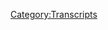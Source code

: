 {{DEFAULTSORT:
    #_TRANSCRIPT_0080:October 16-26, 2015
}}{{Transcript
    | title         = [[80: October 16-26, 2015]]
    | caption       = [https://knowledgefight.libsyn.com/knowledge-fight-october-16-26-2015 Listen to this episode on Libsyn]
    | episodeNumber = [[80: October 16-26, 2015|80]]
    | length        = 03:23:47
}}

{{MessageBox
    | header     = Warning: Bot Generated Content
    | text       = This transcript was automatically generated by transcription software and likely contains many mistakes and misattributions. Please check the audio for definitive quotes, attribution, and context.
    | image      = N3yvass4myg91.webp
    | imagewidth = 50px
    | id         = warning
}}

{{TranscriptBlock
    | name      = Unknown Speaker
    | timestamp = 00:00:00.000
    | text      = Andy in Kansas you're on the air. Thanks for holding
}}

{{TranscriptBlock
    | name      = Unknown Speaker
    | timestamp = 00:00:03.839
    | text      = Hello Alex, I'm a first-time caller. I'm a huge fan. I love your work. I love you. Hey everybody welcome back to knowledge fight
}}

{{TranscriptBlock
    | name      = Unknown Speaker
    | timestamp = 00:00:09.380
    | text      = I'm Dan. I'm Jordan. We're a couple dudes who like to sit around have novelty beverages in our mouths and talk about
}}

{{TranscriptBlock
    | name      = Unknown Speaker
    | timestamp = 00:00:15.400
    | text      = Wow, that was that's a weird start right there. Hmm. I love having novelty beverages in my mouth
}}

{{TranscriptBlock
    | name      = Unknown Speaker
    | timestamp = 00:00:21.320
    | text      = It's not a bad definition of what we do. No, I understand that it just doesn't have a great
}}

{{TranscriptBlock
    | name      = Unknown Speaker
    | timestamp = 00:00:26.000
    | text      = Anyways, hmm, Dan. Yeah
}}

{{TranscriptBlock
    | name      = Unknown Speaker
    | timestamp = 00:00:29.760
    | text      = You know about Alex Jones puns. I put zero Alex Jones in my mouth
}}

{{TranscriptBlock
    | name      = Unknown Speaker
    | timestamp = 00:00:34.240
    | text      = I put him mostly in my ears if I can be perfectly honest. That is a shove them down my throat
}}

{{TranscriptBlock
    | name      = Unknown Speaker
    | timestamp = 00:00:39.719
    | text      = That's what you do indeed and our listeners throats
}}

{{TranscriptBlock
    | name      = Unknown Speaker
    | timestamp = 00:00:43.399
    | text      = That is the theme of the show and we're thrilled to be back with another episode
}}

{{TranscriptBlock
    | name      = Unknown Speaker
    | timestamp = 00:00:46.640
    | text      = Hope you all had a wonderful Labor Day shout-out
}}

{{TranscriptBlock
    | name      = Unknown Speaker
    | timestamp = 00:00:48.640
    | text      = Absolutely recording this on Labor Day, which to me is a more important day than 9-11 or Memorial Day or Veterans Day
}}

{{TranscriptBlock
    | name      = Unknown Speaker
    | timestamp = 00:00:57.200
    | text      = because this is a day that commemorates all of the
}}

{{TranscriptBlock
    | name      = Unknown Speaker
    | timestamp = 00:01:01.439
    | text      = Thousands of people who were murdered mercilessly at the hand of our oligarchs. Yep
}}

{{TranscriptBlock
    | name      = Unknown Speaker
    | timestamp = 00:01:06.239
    | text      = So everybody enjoy celebrate and let's start a revolution. Fuck it. Why not?
}}

{{TranscriptBlock
    | name      = Unknown Speaker
    | timestamp = 00:01:12.599
    | text      = Wait, was that is that is that actionable? Is that a crime? I don't think so
}}

{{TranscriptBlock
    | name      = Unknown Speaker
    | timestamp = 00:01:16.560
    | text      = Okay, revolutions vague enough revolution is vague. Let's start a revolution of everybody coming to our show. Yeah
}}

{{TranscriptBlock
    | name      = Unknown Speaker
    | timestamp = 00:01:23.040
    | text      = At North Bar this Saturday where we will be announcing our candidacy for supreme rulers. That would be fun
}}

{{TranscriptBlock
    | name      = Unknown Speaker
    | timestamp = 00:01:30.519
    | text      = This Saturday the 9th of September at 9 p.m. Oh shit North Bar is this Saturday. Holy shit. It's creeping up
}}

{{TranscriptBlock
    | name      = Unknown Speaker
    | timestamp = 00:01:37.400
    | text      = That's crazy. We have very little prep. We've we've prepared a lot almost nothing a lot tons
}}

{{TranscriptBlock
    | name      = Unknown Speaker
    | timestamp = 00:01:43.280
    | text      = Don't tell them that's true. Okay. Good point. Good point. Don't snitch to the audience. We don't know what we're doing
}}

{{TranscriptBlock
    | name      = Unknown Speaker
    | timestamp = 00:01:50.640
    | text      = To be fair what kind of preparation do you do at all for this show shut up dad, okay
}}

{{TranscriptBlock
    | name      = Unknown Speaker
    | timestamp = 00:01:54.799
    | text      = I'm putting up fliers. All right. No, and you know what that's prep. You know what I
}}

{{TranscriptBlock
    | name      = Unknown Speaker
    | timestamp = 00:02:00.159
    | text      = Contributed my girlfriend making us a poster
}}

{{TranscriptBlock
    | name      = Unknown Speaker
    | timestamp = 00:02:03.040
    | text      = Thank you to your girlfriend. It's almost like yes. She made an incredible post wonderful. It's up on the website at this point
}}

{{TranscriptBlock
    | name      = Unknown Speaker
    | timestamp = 00:02:09.520
    | text      = Yeah, we'll definitely tweet out
}}

{{TranscriptBlock
    | name      = Unknown Speaker
    | timestamp = 00:02:11.520
    | text      = Absolutely
}}

{{TranscriptBlock
    | name      = Unknown Speaker
    | timestamp = 00:02:12.759
    | text      = But anyway, we'd love it. If you come out nine o'clock
}}

{{TranscriptBlock
    | name      = Unknown Speaker
    | timestamp = 00:02:14.800
    | text      = If you'd like any more details, please feel free to email us at knowledge fight at gmail.com
}}

{{TranscriptBlock
    | name      = Unknown Speaker
    | timestamp = 00:02:20.159
    | text      = It's also at at North Bar correct on right north north and western. Yeah, right around there
}}

{{TranscriptBlock
    | name      = Unknown Speaker
    | timestamp = 00:02:26.479
    | text      = We have to walk a couple doors down. I don't fucking send people over that hot dog. You watch you have to walk exactly
}}

{{TranscriptBlock
    | name      = Unknown Speaker
    | timestamp = 00:02:34.199
    | text      = Four doors down give or take
}}

{{TranscriptBlock
    | name      = Unknown Speaker
    | timestamp = 00:02:36.199
    | text      = Uh, so let's get into it. Today is going to be an investigation episode. You forgot. What are we drinking Dan?
}}

{{TranscriptBlock
    | name      = Unknown Speaker
    | timestamp = 00:02:43.840
    | text      = sparkling ice
}}

{{TranscriptBlock
    | name      = Unknown Speaker
    | timestamp = 00:02:45.120
    | text      = All right, move on Jerry limeade. It's we did it. So today we're gonna be going back to 2015
}}

{{TranscriptBlock
    | name      = Unknown Speaker
    | timestamp = 00:02:51.319
    | text      = We're going to be covering the stretch from let me get the start date here October 16th to October
}}

{{TranscriptBlock
    | name      = Unknown Speaker
    | timestamp = 00:02:58.360
    | text      = 20 fuck I don't know 26th. I think I think that's where we end
}}

{{TranscriptBlock
    | name      = Unknown Speaker
    | timestamp = 00:03:01.719
    | text      = All right, the last five episodes that we're getting ready for this level of preparation September 9th at night
}}

{{TranscriptBlock
    | name      = Unknown Speaker
    | timestamp = 00:03:08.280
    | text      = The last like five episodes that we're covering are just David Knight hosts for a week
}}

{{TranscriptBlock
    | name      = Unknown Speaker
    | timestamp = 00:03:12.300
    | text      = Oh, so we're just gonna dismiss them out of hand at the end
}}

{{TranscriptBlock
    | name      = Unknown Speaker
    | timestamp = 00:03:15.439
    | text      = So the actual stuff we're gonna be covering is the 16th to the 22nd of October in 2015
}}

{{TranscriptBlock
    | name      = Unknown Speaker
    | timestamp = 00:03:20.960
    | text      = but before we do that here is an out of context drop from Alex Jones Jar Jar Binks has a
}}

{{TranscriptBlock
    | name      = Unknown Speaker
    | timestamp = 00:03:27.000
    | text      = Caribbean black accent he has gray skin in
}}

{{TranscriptBlock
    | name      = Unknown Speaker
    | timestamp = 00:03:32.360
    | text      = Episode one and was a giant flop. It wasn't because he had an African slash Caribbean accent
}}

{{TranscriptBlock
    | name      = Unknown Speaker
    | timestamp = 00:03:40.719
    | text      = Me likey oh boy. Oh boy. It was because it was ridiculous. It was a stupid character and you aren't gonna have
}}

{{TranscriptBlock
    | name      = Unknown Speaker
    | timestamp = 00:03:48.599
    | text      = Caribbean islanders a long time ago in a galaxy far far away fair point
}}

{{TranscriptBlock
    | name      = Unknown Speaker
    | timestamp = 00:03:59.680
    | text      = What's up, I don't understand
}}

{{TranscriptBlock
    | name      = Unknown Speaker
    | timestamp = 00:04:03.240
    | text      = Well, I think I just don't understand my own feelings. I hate Jar Jar Binks. Yeah, and somehow
}}

{{TranscriptBlock
    | name      = Unknown Speaker
    | timestamp = 00:04:10.000
    | text      = He made me hate Jar Jar Binks less. Yeah
}}

{{TranscriptBlock
    | name      = Unknown Speaker
    | timestamp = 00:04:13.919
    | text      = Happened there. Yeah empathize with the guy. Yeah
}}

{{TranscriptBlock
    | name      = Unknown Speaker
    | timestamp = 00:04:16.319
    | text      = So
}}

{{TranscriptBlock
    | name      = Unknown Speaker
    | timestamp = 00:04:18.800
    | text      = One of these episodes is that even a Caribbean accent? I don't think so. I don't think so either
}}

{{TranscriptBlock
    | name      = Unknown Speaker
    | timestamp = 00:04:23.680
    | text      = I think I think he's wrong
}}

{{TranscriptBlock
    | name      = Unknown Speaker
    | timestamp = 00:04:26.480
    | text      = Other than that Jar Jar Binks sucks. I think he's being a little racist
}}

{{TranscriptBlock
    | name      = Unknown Speaker
    | timestamp = 00:04:31.319
    | text      = I he has to be being race, but be that as it may at one point in this stretch of episodes
}}

{{TranscriptBlock
    | name      = Unknown Speaker
    | timestamp = 00:04:36.540
    | text      = We're not gonna be going over it
}}

{{TranscriptBlock
    | name      = Unknown Speaker
    | timestamp = 00:04:37.560
    | text      = But Alex gets into the hot debate at the time about whether the new Star Wars was anti-white
}}

{{TranscriptBlock
    | name      = Unknown Speaker
    | timestamp = 00:04:43.800
    | text      = Because there was a black character wait
}}

{{TranscriptBlock
    | name      = Unknown Speaker
    | timestamp = 00:04:47.699
    | text      = Yes, and it was he's arguing whether or not it's anti-white the trailer had come out and in very ugly circles online
}}

{{TranscriptBlock
    | name      = Unknown Speaker
    | timestamp = 00:04:55.300
    | text      = It had been decided that the movie was anti-white because there was a black stormtrooper care
}}

{{TranscriptBlock
    | name      = Unknown Speaker
    | timestamp = 00:05:00.019
    | text      = I hope he never watched Rogue One because that is Antifa to a key. I hope I hope we one day get to that movie
}}

{{TranscriptBlock
    | name      = Unknown Speaker
    | timestamp = 00:05:06.959
    | text      = But his his statement on it was it's as is Star Wars literally every part of Star Wars is
}}

{{TranscriptBlock
    | name      = Unknown Speaker
    | timestamp = 00:05:15.519
    | text      = Antifa somehow our dumbass political system even the fucking bullshit centrist Democrats and Trevor
}}

{{TranscriptBlock
    | name      = Unknown Speaker
    | timestamp = 00:05:21.920
    | text      = No, it can go fuck himself go right fuck himself off don't disagree
}}

{{TranscriptBlock
    | name      = Unknown Speaker
    | timestamp = 00:05:25.319
    | text      = It is that it's it's always the guys who are fighting against fascism are the ones were fans of but when people
}}

{{TranscriptBlock
    | name      = Unknown Speaker
    | timestamp = 00:05:32.560
    | text      = Actually fight against fascism people like hold the fucking phone, right? You'd be like, hey, why are those guys shooting that thing?
}}

{{TranscriptBlock
    | name      = Unknown Speaker
    | timestamp = 00:05:38.560
    | text      = That's violent. Yeah, they're spaceships and shooting at that big orb
}}

{{TranscriptBlock
    | name      = Unknown Speaker
    | timestamp = 00:05:41.959
    | text      = But you know what? My issue is the Death Star that caused a lot of property damage. So that's a big issue for me
}}

{{TranscriptBlock
    | name      = Unknown Speaker
    | timestamp = 00:05:47.920
    | text      = There's no doubt. Yeah. Yeah, um, so
}}

{{TranscriptBlock
    | name      = Unknown Speaker
    | timestamp = 00:05:50.959
    | text      = Alex's take on it is that it's not anti-white. It might be anti. That's good. It might be anti male
}}

{{TranscriptBlock
    | name      = Unknown Speaker
    | timestamp = 00:05:57.959
    | text      = Oh, of course, okay, cuz why does there's a female maker? Yeah
}}

{{TranscriptBlock
    | name      = Unknown Speaker
    | timestamp = 00:06:04.399
    | text      = Of course we're back in Ghostbusters territory he's sick of it
}}

{{TranscriptBlock
    | name      = Unknown Speaker
    | timestamp = 00:06:08.360
    | text      = Oh sick of seeing strong female leads forced down his throat. I can't think of any reason why he's furious
}}

{{TranscriptBlock
    | name      = Unknown Speaker
    | timestamp = 00:06:14.600
    | text      = But then he he finally lands on it's not anti-white. We just hate this black guy because he's a bad actor. You've watched
}}

{{TranscriptBlock
    | name      = Unknown Speaker
    | timestamp = 00:06:22.199
    | text      = About have you even seen attack the block? He was amazing in that movie
}}

{{TranscriptBlock
    | name      = Unknown Speaker
    | timestamp = 00:06:26.680
    | text      = He just watched this trailer. That's it. I fucking hate it. Yeah, it's very weird. So anyway, that was the out of context drop
}}

{{TranscriptBlock
    | name      = Unknown Speaker
    | timestamp = 00:06:32.920
    | text      = Now Jar Jar Biggs
}}

{{TranscriptBlock
    | name      = Unknown Speaker
    | timestamp = 00:06:35.079
    | text      = Let me get into this if if he is Gungans live underwater
}}

{{TranscriptBlock
    | name      = Unknown Speaker
    | timestamp = 00:06:40.360
    | text      = Alright, what are they doing fighting on land? They're not prepared for that shit. Their armies clearly have trained underneath the water
}}

{{TranscriptBlock
    | name      = Unknown Speaker
    | timestamp = 00:06:47.000
    | text      = How did they have so much effect? I don't know. This is an issue. So Alex mad at Star Wars
}}

{{TranscriptBlock
    | name      = Unknown Speaker
    | timestamp = 00:06:52.639
    | text      = Yep, there's no doubt about that. But on October 16th, he starts out the show and throughout a whole lot of the show angry
}}

{{TranscriptBlock
    | name      = Unknown Speaker
    | timestamp = 00:07:00.680
    | text      = It's something else that you might deem a piece of nerd culture that might surprise you quite a bit
}}

{{TranscriptBlock
    | name      = Unknown Speaker
    | timestamp = 00:07:05.839
    | text      = I mentioned the new Captain America who's black who takes out racist white people who want to have a border
}}

{{TranscriptBlock
    | name      = Unknown Speaker
    | timestamp = 00:07:11.600
    | text      = Because the racist white people are down at the border murdering Hispanic families. Yep. How dare you cowards kill the innocent Hispanic women
}}

{{TranscriptBlock
    | name      = Unknown Speaker
    | timestamp = 00:07:18.519
    | text      = I Captain America will now kill you
}}

{{TranscriptBlock
    | name      = Unknown Speaker
    | timestamp = 00:07:20.600
    | text      = We support the Constitution in America. We are the death serpent
}}

{{TranscriptBlock
    | name      = Unknown Speaker
    | timestamp = 00:07:28.439
    | text      = Remember Red Skull he was Hydra with the Nazis
}}

{{TranscriptBlock
    | name      = Unknown Speaker
    | timestamp = 00:07:33.379
    | text      = Here is
}}

{{TranscriptBlock
    | name      = Unknown Speaker
    | timestamp = 00:07:36.160
    | text      = Marvel
}}

{{TranscriptBlock
    | name      = Unknown Speaker
    | timestamp = 00:07:39.000
    | text      = Avengers
}}

{{TranscriptBlock
    | name      = Unknown Speaker
    | timestamp = 00:07:41.480
    | text      = Here's the issue for everybody this is
}}

{{TranscriptBlock
    | name      = Unknown Speaker
    | timestamp = 00:07:44.839
    | text      = 2004 from what two years ago. Look who Red Skull has working for him Alex Jones
}}

{{TranscriptBlock
    | name      = Unknown Speaker
    | timestamp = 00:07:51.560
    | text      = That's right. I work for Red Skull. You didn't you didn't know I work for Red Skull
}}

{{TranscriptBlock
    | name      = Unknown Speaker
    | timestamp = 00:07:56.600
    | text      = Against the white Captain America who's now been killed Captain America
}}

{{TranscriptBlock
    | name      = Unknown Speaker
    | timestamp = 00:08:01.120
    | text      = And we have the work
}}

{{TranscriptBlock
    | name      = Unknown Speaker
    | timestamp = 00:08:03.839
    | text      = It wouldn't be bad if they had a black Captain America. I don't care. Yes, you do black Green Lantern, whatever
}}

{{TranscriptBlock
    | name      = Unknown Speaker
    | timestamp = 00:08:08.800
    | text      = Yes, you do, but see it has to be a black
}}

{{TranscriptBlock
    | name      = Unknown Speaker
    | timestamp = 00:08:10.959
    | text      = Captain America will put the new article up
}}

{{TranscriptBlock
    | name      = Unknown Speaker
    | timestamp = 00:08:15.040
    | text      = Because the black Captain America takes on the all-white
}}

{{TranscriptBlock
    | name      = Unknown Speaker
    | timestamp = 00:08:19.199
    | text      = evil serpent group
}}

{{TranscriptBlock
    | name      = Unknown Speaker
    | timestamp = 00:08:23.199
    | text      = Yeah, I think
}}

{{TranscriptBlock
    | name      = Unknown Speaker
    | timestamp = 00:08:25.040
    | text      = Please don't kill us. But don't worry which side would you be?
}}

{{TranscriptBlock
    | name      = Unknown Speaker
    | timestamp = 00:08:29.040
    | text      = Kill that pregnant Hispanic woman. It didn't really happen, but it doesn't matter. So I just want to pause there for a second
}}

{{TranscriptBlock
    | name      = Unknown Speaker
    | timestamp = 00:08:36.139
    | text      = He does not understand fiction at all. No, cuz he's talking about Don Johnson killing that pregnant lady that's from machete
}}

{{TranscriptBlock
    | name      = Unknown Speaker
    | timestamp = 00:08:44.779
    | text      = He's furious at fiction stuff because he thinks that other people will think it's real because his mind can't integrate reality
}}

{{TranscriptBlock
    | name      = Unknown Speaker
    | timestamp = 00:08:52.460
    | text      = He thinks everybody's brain works like his or they're just so stupid that they'll think anything that they see in fiction is a depiction of
}}

{{TranscriptBlock
    | name      = Unknown Speaker
    | timestamp = 00:09:00.299
    | text      = Reality. Yeah, I don't understand why he doesn't get that. It doesn't matter. Like if you're going to go for pathos
}}

{{TranscriptBlock
    | name      = Unknown Speaker
    | timestamp = 00:09:07.019
    | text      = Generally the guy murdering innocent Hispanic women is the bad guy
}}

{{TranscriptBlock
    | name      = Unknown Speaker
    | timestamp = 00:09:12.600
    | text      = Generally regardless of I mean, of course if you go back through American history
}}

{{TranscriptBlock
    | name      = Unknown Speaker
    | timestamp = 00:09:17.899
    | text      = Most people think that the Americans are the heroes whenever they murdered innocent Hispanic women. Yeah
}}

{{TranscriptBlock
    | name      = Unknown Speaker
    | timestamp = 00:09:23.259
    | text      = Yeah, there is a rich history of that in our in our in our country. Also, how did he say that?
}}

{{TranscriptBlock
    | name      = Unknown Speaker
    | timestamp = 00:09:27.740
    | text      = Sarcastically, what would what part how dare you kill innocent Hispanic women? Like wait
}}

{{TranscriptBlock
    | name      = Unknown Speaker
    | timestamp = 00:09:34.580
    | text      = If you're saying that sarcastically, mm-hmm. Don't you kind of think that that's okay
}}

{{TranscriptBlock
    | name      = Unknown Speaker
    | timestamp = 00:09:39.379
    | text      = I think that that's just him losing control of his tone
}}

{{TranscriptBlock
    | name      = Unknown Speaker
    | timestamp = 00:09:42.620
    | text      = Yeah, because I I think that what he's trying to get at is like it's not real. I think it's more of that
}}

{{TranscriptBlock
    | name      = Unknown Speaker
    | timestamp = 00:09:49.899
    | text      = Okay, I think it's sure I think it's the how dare you depict white people
}}

{{TranscriptBlock
    | name      = Unknown Speaker
    | timestamp = 00:09:53.419
    | text      = murdering Hispanic pregnant women at the border in a fictional
}}

{{TranscriptBlock
    | name      = Unknown Speaker
    | timestamp = 00:09:59.379
    | text      = Novelization or
}}

{{TranscriptBlock
    | name      = Unknown Speaker
    | timestamp = 00:10:00.779
    | text      = Movie, how dare you do that? That's more what he's saying. I think
}}

{{TranscriptBlock
    | name      = Unknown Speaker
    | timestamp = 00:10:05.139
    | text      = That seems obvious though. Yeah, I don't know
}}

{{TranscriptBlock
    | name      = Unknown Speaker
    | timestamp = 00:10:08.340
    | text      = It's this is a weird this is a weird fucking thing and I don't have a whole lot of it
}}

{{TranscriptBlock
    | name      = Unknown Speaker
    | timestamp = 00:10:13.299
    | text      = But throughout this entire episode on the 16th, he spends a combined
}}

{{TranscriptBlock
    | name      = Unknown Speaker
    | timestamp = 00:10:17.740
    | text      = 35 minutes screaming about Red Skull and how
}}

{{TranscriptBlock
    | name      = Unknown Speaker
    | timestamp = 00:10:22.700
    | text      = How like Marvel has put him in the comic books right now. It's like they're just trying to trick everybody. They're all dumb
}}

{{TranscriptBlock
    | name      = Unknown Speaker
    | timestamp = 00:10:28.559
    | text      = They're gonna see Alex Jones. You're working for Red Skull. They're gonna think of course, he works for Red Skull
}}

{{TranscriptBlock
    | name      = Unknown Speaker
    | timestamp = 00:10:36.419
    | text      = The most literal parallel to Red Skull that there is right he's at very least bolstering yeah
}}

{{TranscriptBlock
    | name      = Unknown Speaker
    | timestamp = 00:10:42.980
    | text      = I
}}

{{TranscriptBlock
    | name      = Unknown Speaker
    | timestamp = 00:10:45.500
    | text      = Would work for Red Skull speaking of which let's get to this next clip where he discusses modern-day Red Skull in this clip he discusses
}}

{{TranscriptBlock
    | name      = Unknown Speaker
    | timestamp = 00:10:53.259
    | text      = Accusations that people are throwing around willy-nilly that Russia has any culpability in Ukraine and Syria
}}

{{TranscriptBlock
    | name      = Unknown Speaker
    | timestamp = 00:11:00.179
    | text      = Well, Russia didn't start the fight
}}

{{TranscriptBlock
    | name      = Unknown Speaker
    | timestamp = 00:11:02.340
    | text      = Russia has two international military bases not 400
}}

{{TranscriptBlock
    | name      = Unknown Speaker
    | timestamp = 00:11:06.220
    | text      = Russia doesn't put fluoride in their water Russia doesn't force inoculate Russia isn't trying to take my guns
}}

{{TranscriptBlock
    | name      = Unknown Speaker
    | timestamp = 00:11:12.259
    | text      = Russia isn't saying the founding fathers are bad Marvel Comics
}}

{{TranscriptBlock
    | name      = Unknown Speaker
    | timestamp = 00:11:20.139
    | text      = Compared to the absolute traitorous Russia is trying to stop the massive radical Islamic flow into Europe
}}

{{TranscriptBlock
    | name      = Unknown Speaker
    | timestamp = 00:11:32.299
    | text      = Russia's
}}

{{TranscriptBlock
    | name      = Unknown Speaker
    | timestamp = 00:11:33.460
    | text      = Openly saying George Soros wants to destroy America and Europe
}}

{{TranscriptBlock
    | name      = Unknown Speaker
    | timestamp = 00:11:36.539
    | text      = Russia has openly banned more than seven groups George Soros funds in Russia who he admits is there to overthrow the government
}}

{{TranscriptBlock
    | name      = Unknown Speaker
    | timestamp = 00:11:44.460
    | text      = I don't think he did that. I mean how bizarre is that that a weirdo Nazi collaborator?
}}

{{TranscriptBlock
    | name      = Unknown Speaker
    | timestamp = 00:11:50.500
    | text      = There's almost 90 years old
}}

{{TranscriptBlock
    | name      = Unknown Speaker
    | timestamp = 00:11:53.419
    | text      = Runs MSNBC the Huffington Post media matters and scores of other
}}

{{TranscriptBlock
    | name      = Unknown Speaker
    | timestamp = 00:11:58.860
    | text      = Organizations and all they do all day is attack Alex Jones Matt Drudge world net daily free speech talk radio and the Russian
}}

{{TranscriptBlock
    | name      = Unknown Speaker
    | timestamp = 00:12:06.980
    | text      = Government. Oh boy that last part there if he doesn't like old white men running
}}

{{TranscriptBlock
    | name      = Unknown Speaker
    | timestamp = 00:12:14.940
    | text      = Networks wait till he hears about Roger Ailes. He's gonna be pissed. I think he's a I think he has
}}

{{TranscriptBlock
    | name      = Unknown Speaker
    | timestamp = 00:12:21.460
    | text      = mixed feelings about Roger Ailes
}}

{{TranscriptBlock
    | name      = Unknown Speaker
    | timestamp = 00:12:24.059
    | text      = but
}}

{{TranscriptBlock
    | name      = Unknown Speaker
    | timestamp = 00:12:25.340
    | text      = That at the end there is really troubling for me that list that he puts together of supposed allies
}}

{{TranscriptBlock
    | name      = Unknown Speaker
    | timestamp = 00:12:31.899
    | text      = I guess the people who the
}}

{{TranscriptBlock
    | name      = Unknown Speaker
    | timestamp = 00:12:35.620
    | text      = George Soros and his team are against Matt Drudge Alex stone Alex Jones world net daily the Russian government
}}

{{TranscriptBlock
    | name      = Unknown Speaker
    | timestamp = 00:12:42.899
    | text      = who I
}}

{{TranscriptBlock
    | name      = Unknown Speaker
    | timestamp = 00:12:44.779
    | text      = so would you say that he's
}}

{{TranscriptBlock
    | name      = Unknown Speaker
    | timestamp = 00:12:47.139
    | text      = Aligning himself with all three of those other things. I think it's very obvious
}}

{{TranscriptBlock
    | name      = Unknown Speaker
    | timestamp = 00:12:52.299
    | text      = He's already says I love Matt Drudge, I think he's the coolest guy in the world right he pimps world net daily a bunch
}}

{{TranscriptBlock
    | name      = Unknown Speaker
    | timestamp = 00:12:59.139
    | text      = loves it
}}

{{TranscriptBlock
    | name      = Unknown Speaker
    | timestamp = 00:13:00.460
    | text      = But Jerome Corsi at this point still writes for world net daily wonderful
}}

{{TranscriptBlock
    | name      = Unknown Speaker
    | timestamp = 00:13:04.779
    | text      = He's deeply involved with them before he makes the jump over to info wars great
}}

{{TranscriptBlock
    | name      = Unknown Speaker
    | timestamp = 00:13:08.440
    | text      = Yeah lateral move on course course these part
}}

{{TranscriptBlock
    | name      = Unknown Speaker
    | timestamp = 00:13:11.299
    | text      = I think I think it might be a downgrade because I think info wars is eventually gonna go down hard
}}

{{TranscriptBlock
    | name      = Unknown Speaker
    | timestamp = 00:13:16.740
    | text      = Whereas world net daily will fly under the radar probably that's possible
}}

{{TranscriptBlock
    | name      = Unknown Speaker
    | timestamp = 00:13:19.980
    | text      = But at the same time like this is really troubling
}}

{{TranscriptBlock
    | name      = Unknown Speaker
    | timestamp = 00:13:23.179
    | text      = This is really fucking awful this whole time like we've been you know
}}

{{TranscriptBlock
    | name      = Unknown Speaker
    | timestamp = 00:13:27.779
    | text      = I think we've been wrestling ourselves with the idea of whether or not we can be comfortable saying that Alex Jones really loves Russia
}}

{{TranscriptBlock
    | name      = Unknown Speaker
    | timestamp = 00:13:34.620
    | text      = Probably more than America. He loves Russia more than America. It's becoming very clear to us obvious. Yeah
}}

{{TranscriptBlock
    | name      = Unknown Speaker
    | timestamp = 00:13:41.620
    | text      = Look all Soros does is
}}

{{TranscriptBlock
    | name      = Unknown Speaker
    | timestamp = 00:13:44.700
    | text      = take down
}}

{{TranscriptBlock
    | name      = Unknown Speaker
    | timestamp = 00:13:46.019
    | text      = Alex Jones Matt Drudge
}}

{{TranscriptBlock
    | name      = Unknown Speaker
    | timestamp = 00:13:48.019
    | text      = The the German government the Italian fascists and the Japanese bombers, and it's like
}}

{{TranscriptBlock
    | name      = Unknown Speaker
    | timestamp = 00:13:54.860
    | text      = What what did we do wrong right like during World War two? That's him
}}

{{TranscriptBlock
    | name      = Unknown Speaker
    | timestamp = 00:13:58.659
    | text      = Yeah, for sure and even be if you want to take a step back and be a little bit more cautious
}}

{{TranscriptBlock
    | name      = Unknown Speaker
    | timestamp = 00:14:03.620
    | text      = I would say if you at this point
}}

{{TranscriptBlock
    | name      = Unknown Speaker
    | timestamp = 00:14:06.139
    | text      = Because we don't have anything definitive, but what you can definitely say without any
}}

{{TranscriptBlock
    | name      = Unknown Speaker
    | timestamp = 00:14:10.580
    | text      = Exaggeration is that he is clearly seeing his narratives in Russia. He's clearly like he's
}}

{{TranscriptBlock
    | name      = Unknown Speaker
    | timestamp = 00:14:16.720
    | text      = presenting Russia as this embodiment of his ideas
}}

{{TranscriptBlock
    | name      = Unknown Speaker
    | timestamp = 00:14:20.840
    | text      = Oh, yeah, they don't fluoridate the water exactly. They love Christianity
}}

{{TranscriptBlock
    | name      = Unknown Speaker
    | timestamp = 00:14:25.279
    | text      = They don't know our wars keeping the radical Islamists right out of Europe everything
}}

{{TranscriptBlock
    | name      = Unknown Speaker
    | timestamp = 00:14:30.360
    | text      = He hopes for and screams about is embodied by Russia. How could he not be aligned with them of course?
}}

{{TranscriptBlock
    | name      = Unknown Speaker
    | timestamp = 00:14:36.559
    | text      = It's fucked up. What's what's interesting about that is he first starts with
}}

{{TranscriptBlock
    | name      = Unknown Speaker
    | timestamp = 00:14:41.539
    | text      = Russia only has two international bases. I think it's four, but yeah or whatever yeah at the same time though
}}

{{TranscriptBlock
    | name      = Unknown Speaker
    | timestamp = 00:14:48.860
    | text      = He is saying that Russia is keeping radical Islamists out of Europe. Mm-hmm, which is like
}}

{{TranscriptBlock
    | name      = Unknown Speaker
    | timestamp = 00:14:55.159
    | text      = So you're saying that they keep all of Europe safe. Yeah, or are you saying that they're keeping?
}}

{{TranscriptBlock
    | name      = Unknown Speaker
    | timestamp = 00:15:02.539
    | text      = European Russia safe mm-hmm cuz that seems more like what you're what you're paying attention to I think I think that might be the case
}}

{{TranscriptBlock
    | name      = Unknown Speaker
    | timestamp = 00:15:09.220
    | text      = Also, I don't think I don't think Russia particularly cares about Portugal also
}}

{{TranscriptBlock
    | name      = Unknown Speaker
    | timestamp = 00:15:13.379
    | text      = I think they care I think Alex isn't wrestling with the idea of why do they only have four bases?
}}

{{TranscriptBlock
    | name      = Unknown Speaker
    | timestamp = 00:15:20.259
    | text      = He never he never recognizes that a lot of the stuff he's like why is everyone so mean to Russia
}}

{{TranscriptBlock
    | name      = Unknown Speaker
    | timestamp = 00:15:25.019
    | text      = It's because they keep encroaching on their neighbors. I can't see it. They keep annexing shit
}}

{{TranscriptBlock
    | name      = Unknown Speaker
    | timestamp = 00:15:31.379
    | text      = Like there's stories that come out pretty frequently about them just taking a farmhouse yeah, that's this is now Russia. Yeah great
}}

{{TranscriptBlock
    | name      = Unknown Speaker
    | timestamp = 00:15:38.539
    | text      = Yeah, you know I now have eight more feet of Russia
}}

{{TranscriptBlock
    | name      = Unknown Speaker
    | timestamp = 00:15:41.299
    | text      = Yeah, it seems like they're they're using the same strategy that Israel uses on the West Bank where it's totally we live here now
}}

{{TranscriptBlock
    | name      = Unknown Speaker
    | timestamp = 00:15:48.019
    | text      = Bye
}}

{{TranscriptBlock
    | name      = Unknown Speaker
    | timestamp = 00:15:49.659
    | text      = It's almost like the strategy we used
}}

{{TranscriptBlock
    | name      = Unknown Speaker
    | timestamp = 00:15:54.340
    | text      = It's it's definitely it definitely feels a lot like are you really gonna attack us over eight feet yeah, really yeah
}}

{{TranscriptBlock
    | name      = Unknown Speaker
    | timestamp = 00:16:01.700
    | text      = Yeah, it's a very passive-aggressive way of annexing land
}}

{{TranscriptBlock
    | name      = Unknown Speaker
    | timestamp = 00:16:05.580
    | text      = Yeah, but I I think it gets even worse. Here's another here's the next clip that Alex goes on
}}

{{TranscriptBlock
    | name      = Unknown Speaker
    | timestamp = 00:16:11.340
    | text      = He wants to say more great things about Russia Russia in 1991 turned off its air defenses and stopped doing
}}

{{TranscriptBlock
    | name      = Unknown Speaker
    | timestamp = 00:16:18.139
    | text      = patrols outside the country couldn't afford them nature responded by moving heavy weapons and nuclear weapons up to the border of Russia and
}}

{{TranscriptBlock
    | name      = Unknown Speaker
    | timestamp = 00:16:25.059
    | text      = By sending in color revolution teams to bring Russia down
}}

{{TranscriptBlock
    | name      = Unknown Speaker
    | timestamp = 00:16:29.659
    | text      = But George Soros gets up there
}}

{{TranscriptBlock
    | name      = Unknown Speaker
    | timestamp = 00:16:31.659
    | text      = And he fought against Russia when he was a young man
}}

{{TranscriptBlock
    | name      = Unknown Speaker
    | timestamp = 00:16:37.220
    | text      = For the Nazis nope in
}}

{{TranscriptBlock
    | name      = Unknown Speaker
    | timestamp = 00:16:39.860
    | text      = What and secret police activities nope and now we have to sit here and look at him a lie
}}

{{TranscriptBlock
    | name      = Unknown Speaker
    | timestamp = 00:16:48.179
    | text      = And say that Russia is attacking Europe
}}

{{TranscriptBlock
    | name      = Unknown Speaker
    | timestamp = 00:16:51.379
    | text      = I mean, there's so many fun lies just in that 35 second clip
}}

{{TranscriptBlock
    | name      = Unknown Speaker
    | timestamp = 00:16:56.259
    | text      = Yeah, even his regular narrative about Soros doesn't have him helping invade Russia
}}

{{TranscriptBlock
    | name      = Unknown Speaker
    | timestamp = 00:17:02.299
    | text      = Yeah, it would know the Nazi secret police. Yeah, nah, dude
}}

{{TranscriptBlock
    | name      = Unknown Speaker
    | timestamp = 00:17:06.500
    | text      = Look all of the ever regular lies are lies enough. Why are you amp it? Why are you ramping it up?
}}

{{TranscriptBlock
    | name      = Unknown Speaker
    | timestamp = 00:17:12.380
    | text      = Well, whenever he's called to answer for why he believes that Soros was a Nazi collaborator
}}

{{TranscriptBlock
    | name      = Unknown Speaker
    | timestamp = 00:17:17.119
    | text      = The only answer he can ever give is that interview that he did with 60 minutes
}}

{{TranscriptBlock
    | name      = Unknown Speaker
    | timestamp = 00:17:21.180
    | text      = Yeah, and we've gone over that it it doesn't say that he was a Nazi collaborator
}}

{{TranscriptBlock
    | name      = Unknown Speaker
    | timestamp = 00:17:25.339
    | text      = It doesn't even come close to touching on Nazi secret police operations against Russia, right?
}}

{{TranscriptBlock
    | name      = Unknown Speaker
    | timestamp = 00:17:30.940
    | text      = It's fucking bizarre. This goes back to the the gun free UT the saying it was Bloomberg funded saying it was CIA tactics
}}

{{TranscriptBlock
    | name      = Unknown Speaker
    | timestamp = 00:17:39.059
    | text      = He's just making this shit up. Yeah, there's nothing behind this and then the other stuff
}}

{{TranscriptBlock
    | name      = Unknown Speaker
    | timestamp = 00:17:43.900
    | text      = I mean, it's just it's just pathetic
}}

{{TranscriptBlock
    | name      = Unknown Speaker
    | timestamp = 00:17:46.900
    | text      = pandering for Russia and just
}}

{{TranscriptBlock
    | name      = Unknown Speaker
    | timestamp = 00:17:48.900
    | text      = It is twisting a very pro-russian narrative that doesn't match history. And even then it's such a specific
}}

{{TranscriptBlock
    | name      = Unknown Speaker
    | timestamp = 00:17:55.740
    | text      = Pro-russian narrative like he reveals a lot by knowing exactly
}}

{{TranscriptBlock
    | name      = Unknown Speaker
    | timestamp = 00:18:00.859
    | text      = 1991 they pulled their stuff away and you're like you would never know that
}}

{{TranscriptBlock
    | name      = Unknown Speaker
    | timestamp = 00:18:06.180
    | text      = unless somebody
}}

{{TranscriptBlock
    | name      = Unknown Speaker
    | timestamp = 00:18:07.839
    | text      = Who wanted that information to go through your mouth told you?
}}

{{TranscriptBlock
    | name      = Unknown Speaker
    | timestamp = 00:18:12.299
    | text      = Because he would never have he would never be able to pull anything like that out
}}

{{TranscriptBlock
    | name      = Unknown Speaker
    | timestamp = 00:18:16.819
    | text      = Hmm, that's interesting. Come on. Do you think he read anything about that?
}}

{{TranscriptBlock
    | name      = Unknown Speaker
    | timestamp = 00:18:22.779
    | text      = I know that he's read 50 books on the American Civil War. He's read 30 books on Lincoln 40 books on Andrew Jackson
}}

{{TranscriptBlock
    | name      = Unknown Speaker
    | timestamp = 00:18:31.220
    | text      = 57 books on World War two. Yep. He doesn't list off the number of books. He's read none on the Cold War
}}

{{TranscriptBlock
    | name      = Unknown Speaker
    | timestamp = 00:18:37.819
    | text      = We'll get back into that here in a little bit
}}

{{TranscriptBlock
    | name      = Unknown Speaker
    | timestamp = 00:18:39.579
    | text      = But for now Alex is done talking geopolitics because the rest of this show gets a little weird
}}

{{TranscriptBlock
    | name      = Unknown Speaker
    | timestamp = 00:18:45.160
    | text      = The 16th Alex is in a strange state and it actually ends up leading to some pretty classic moments
}}

{{TranscriptBlock
    | name      = Unknown Speaker
    | timestamp = 00:18:51.079
    | text      = But before it does Alex is still mad about Marvel. He's still mad about them depicting him as a servant of red skull
}}

{{TranscriptBlock
    | name      = Unknown Speaker
    | timestamp = 00:18:58.000
    | text      = Yeah, and so as he's going out to break he wants to he would prefer he was a servant of white skull
}}

{{TranscriptBlock
    | name      = Unknown Speaker
    | timestamp = 00:19:02.519
    | text      = I mean totally come on
}}

{{TranscriptBlock
    | name      = Unknown Speaker
    | timestamp = 00:19:05.480
    | text      = He calls his audience to action here as oh boy as he's going to break and it's pretty absurd
}}

{{TranscriptBlock
    | name      = Unknown Speaker
    | timestamp = 00:19:11.160
    | text      = We're getting more reporters more camera people more investigative journalists to cover more to get in the face of the system more
}}

{{TranscriptBlock
    | name      = Unknown Speaker
    | timestamp = 00:19:18.079
    | text      = Doing our part up in our game against the globalists of the face of their counter-offensive
}}

{{TranscriptBlock
    | name      = Unknown Speaker
    | timestamp = 00:19:22.720
    | text      = We're on the march. The Empire is on the run
}}

{{TranscriptBlock
    | name      = Unknown Speaker
    | timestamp = 00:19:26.079
    | text      = info wars life calm for the nutraceuticals
}}

{{TranscriptBlock
    | name      = Unknown Speaker
    | timestamp = 00:19:29.039
    | text      = info war store calm for the t-shirts the hill roof of prison all of it. We're in a culture war by the way
}}

{{TranscriptBlock
    | name      = Unknown Speaker
    | timestamp = 00:19:35.779
    | text      = We're bringing down McDonald's we're bringing down Monsanto
}}

{{TranscriptBlock
    | name      = Unknown Speaker
    | timestamp = 00:19:38.880
    | text      = If we start now, it may take a decade
}}

{{TranscriptBlock
    | name      = Unknown Speaker
    | timestamp = 00:19:43.119
    | text      = Must do it. They're the enemy. No one supports me 100%
}}

{{TranscriptBlock
    | name      = Unknown Speaker
    | timestamp = 00:19:51.240
    | text      = They hate America they hate Christians they hate your family, okay. Yep, isn't he?
}}

{{TranscriptBlock
    | name      = Unknown Speaker
    | timestamp = 00:19:56.839
    | text      = Notorious. Well, they are involved with Marvel Disney
}}

{{TranscriptBlock
    | name      = Unknown Speaker
    | timestamp = 00:20:00.400
    | text      = notorious
}}

{{TranscriptBlock
    | name      = Unknown Speaker
    | timestamp = 00:20:01.640
    | text      = Christian haters total if you recall Walt Disney was famous not for his anti-semitic views. No, no is that he hated Christians
}}

{{TranscriptBlock
    | name      = Unknown Speaker
    | timestamp = 00:20:08.559
    | text      = Well, it's Christians cuz he allows people to put dicks in the background of those movies
}}

{{TranscriptBlock
    | name      = Unknown Speaker
    | timestamp = 00:20:15.599
    | text      = Yeah, I think that's just an extension of Marvel hate at this point just based on my yeah, absolutely might be owns Marvel
}}

{{TranscriptBlock
    | name      = Unknown Speaker
    | timestamp = 00:20:22.319
    | text      = Yeah, my analysis of this episode. I'm leaving out a ton of the stuff where he's just rambling about Captain America
}}

{{TranscriptBlock
    | name      = Unknown Speaker
    | timestamp = 00:20:29.440
    | text      = But he's just like that's fun. Cuz I can't I actually kind of want to hear more rambling about Captain America
}}

{{TranscriptBlock
    | name      = Unknown Speaker
    | timestamp = 00:20:35.240
    | text      = I assure you it's not good clip form. Okay, if you want to go back and listen to this whole episode
}}

{{TranscriptBlock
    | name      = Unknown Speaker
    | timestamp = 00:20:39.880
    | text      = Do not thank you. That would be what I'd have to do. Yeah, no, thanks. So he's gonna boycott McDonald's Monsanto
}}

{{TranscriptBlock
    | name      = Unknown Speaker
    | timestamp = 00:20:46.480
    | text      = Okay, Monsanto should be destroyed. Sure. Monsanto should be torn apart. They're evil. They're true evil
}}

{{TranscriptBlock
    | name      = Unknown Speaker
    | timestamp = 00:20:52.240
    | text      = This is one little piece. I can agree with Alex McDonald's is like a I would say 60-40 evil at this point
}}

{{TranscriptBlock
    | name      = Unknown Speaker
    | timestamp = 00:20:58.359
    | text      = Yeah, yeah, I agree. I mean it's not the highest priority in the world. Let's
}}

{{TranscriptBlock
    | name      = Unknown Speaker
    | timestamp = 00:21:02.160
    | text      = Know let's take let's take down food producers first
}}

{{TranscriptBlock
    | name      = Unknown Speaker
    | timestamp = 00:21:06.079
    | text      = I do love the going out to break where it's like it's a hard break
}}

{{TranscriptBlock
    | name      = Unknown Speaker
    | timestamp = 00:21:09.240
    | text      = So, you know, you've got that voice coming in and it's like they can't skip this commercial
}}

{{TranscriptBlock
    | name      = Unknown Speaker
    | timestamp = 00:21:13.180
    | text      = And so he has to keep talking until the exact moment the feed drops. Yeah, he says I got a boycott
}}

{{TranscriptBlock
    | name      = Unknown Speaker
    | timestamp = 00:21:18.480
    | text      = Yeah, it might not happen overnight. It's gonna take a while, but we will take down Disney. They hate your family
}}

{{TranscriptBlock
    | name      = Unknown Speaker
    | timestamp = 00:21:23.759
    | text      = All right. See you on the other side, but it comes back from commercial is like hey everybody. How's it going?
}}

{{TranscriptBlock
    | name      = Unknown Speaker
    | timestamp = 00:21:28.079
    | text      = It's not mad at all. We could love that fakeness. It's so fucking fake
}}

{{TranscriptBlock
    | name      = Unknown Speaker
    | timestamp = 00:21:32.720
    | text      = So you want anybody promote traditional family values more than Disney?
}}

{{TranscriptBlock
    | name      = Unknown Speaker
    | timestamp = 00:21:38.240
    | text      = I I well know because they promote multiculturalism you have all these different ethnicities of princesses and you know
}}

{{TranscriptBlock
    | name      = Unknown Speaker
    | timestamp = 00:21:45.079
    | text      = That's not traditional family
}}

{{TranscriptBlock
    | name      = Unknown Speaker
    | timestamp = 00:21:47.680
    | text      = There are a few
}}

{{TranscriptBlock
    | name      = Unknown Speaker
    | timestamp = 00:21:51.279
    | text      = Fair enough I walked down the wrong road there
}}

{{TranscriptBlock
    | name      = Unknown Speaker
    | timestamp = 00:21:53.279
    | text      = Haha, so Alex wants his audience to boycott a bunch of businesses on his behalf. Yeah so far. Let me check my watch
}}

{{TranscriptBlock
    | name      = Unknown Speaker
    | timestamp = 00:21:59.880
    | text      = They're still in business. Oh, isn't he still still doing doing? All right
}}

{{TranscriptBlock
    | name      = Unknown Speaker
    | timestamp = 00:22:04.920
    | text      = This morning, how did how did the how did rogue one work out? Was that a pretty big move?
}}

{{TranscriptBlock
    | name      = Unknown Speaker
    | timestamp = 00:22:09.440
    | text      = I think they made a few bucks. They made a few bucks on rogue one
}}

{{TranscriptBlock
    | name      = Unknown Speaker
    | timestamp = 00:22:12.119
    | text      = Okay, but Alex is not like this cut
}}

{{TranscriptBlock
    | name      = Unknown Speaker
    | timestamp = 00:22:14.799
    | text      = He's not the kind of guy that nothing not the sort of demagogue who's gonna sit around and issue
}}

{{TranscriptBlock
    | name      = Unknown Speaker
    | timestamp = 00:22:18.960
    | text      = Commands to his people and not do something himself. Oh, of course. He is about he's got to walk the walk
}}

{{TranscriptBlock
    | name      = Unknown Speaker
    | timestamp = 00:22:24.240
    | text      = He's about direct action. Oh and in this next clip he explains what he's about to start doing
}}

{{TranscriptBlock
    | name      = Unknown Speaker
    | timestamp = 00:22:28.839
    | text      = Okay, humans a disease humans a parasite humans a cancer. You've heard it
}}

{{TranscriptBlock
    | name      = Unknown Speaker
    | timestamp = 00:22:33.000
    | text      = They tell you how they hate you all day how they hate me all day how they hate our babies all day
}}

{{TranscriptBlock
    | name      = Unknown Speaker
    | timestamp = 00:22:38.839
    | text      = and then they sit there and go but we love all the
}}

{{TranscriptBlock
    | name      = Unknown Speaker
    | timestamp = 00:22:41.839
    | text      = immigrants and anyone that doesn't want an open border and the Border Patrol shipping people in and
}}

{{TranscriptBlock
    | name      = Unknown Speaker
    | timestamp = 00:22:47.400
    | text      = And completing the smuggling process. It's just outrageous. So, you know, I'm going to do this next week
}}

{{TranscriptBlock
    | name      = Unknown Speaker
    | timestamp = 00:22:54.160
    | text      = Buckley Saturday after two
}}

{{TranscriptBlock
    | name      = Unknown Speaker
    | timestamp = 00:22:56.720
    | text      = I'm going
}}

{{TranscriptBlock
    | name      = Unknown Speaker
    | timestamp = 00:22:58.480
    | text      = in the evening
}}

{{TranscriptBlock
    | name      = Unknown Speaker
    | timestamp = 00:23:00.160
    | text      = Five o'clock six o'clock and I'm gonna meet people in a in a middle-class neighborhood
}}

{{TranscriptBlock
    | name      = Unknown Speaker
    | timestamp = 00:23:04.920
    | text      = I'm gonna go to Terrytown a liberal area six o'clock check
}}

{{TranscriptBlock
    | name      = Unknown Speaker
    | timestamp = 00:23:07.039
    | text      = And I'm gonna knock on 50 doors with a handout and I'm gonna say with a camera. I don't care what they do
}}

{{TranscriptBlock
    | name      = Unknown Speaker
    | timestamp = 00:23:11.519
    | text      = Hi, I'm a migrant. I'm gonna start trying to push my way in saying I want dinner. I want you to give me money
}}

{{TranscriptBlock
    | name      = Unknown Speaker
    | timestamp = 00:23:17.200
    | text      = I'm not gonna threaten them when they say no, I'm gonna go. What do you mean? Give me your money? I'm a migrant racist
}}

{{TranscriptBlock
    | name      = Unknown Speaker
    | timestamp = 00:23:23.880
    | text      = I'm going to do it
}}

{{TranscriptBlock
    | name      = Unknown Speaker
    | timestamp = 00:23:26.000
    | text      = Because it's total mind control. It's crazy. I can't go to Guatemala and show up and demand free stuff
}}

{{TranscriptBlock
    | name      = Unknown Speaker
    | timestamp = 00:23:33.359
    | text      = We're on the march
}}

{{TranscriptBlock
    | name      = Unknown Speaker
    | timestamp = 00:23:35.359
    | text      = Oh, it's a great plan
}}

{{TranscriptBlock
    | name      = Unknown Speaker
    | timestamp = 00:23:43.559
    | text      = I
}}

{{TranscriptBlock
    | name      = Unknown Speaker
    | timestamp = 00:23:44.480
    | text      = Can neither confirm nor deny that he followed through with this play
}}

{{TranscriptBlock
    | name      = Unknown Speaker
    | timestamp = 00:23:48.200
    | text      = I'll get it. I'm gonna go with it's a dumb plan to start with. It's not great
}}

{{TranscriptBlock
    | name      = Unknown Speaker
    | timestamp = 00:23:52.079
    | text      = You would knock on the door and they'd be like
}}

{{TranscriptBlock
    | name      = Unknown Speaker
    | timestamp = 00:23:54.319
    | text      = Who the fuck are you?
}}

{{TranscriptBlock
    | name      = Unknown Speaker
    | timestamp = 00:23:57.240
    | text      = Are you Alex Jones?
}}

{{TranscriptBlock
    | name      = Unknown Speaker
    | timestamp = 00:23:59.400
    | text      = Why do you have a camera in my face? I'm not threatening you. Are you shitting me? Look at you
}}

{{TranscriptBlock
    | name      = Unknown Speaker
    | timestamp = 00:24:04.180
    | text      = Yeah, you're your existence is a threat. You're fucking roided out like crazy. You're veins are bulging
}}

{{TranscriptBlock
    | name      = Unknown Speaker
    | timestamp = 00:24:11.079
    | text      = Yeah, you're threatening me and you've got a camera and you're like
}}

{{TranscriptBlock
    | name      = Unknown Speaker
    | timestamp = 00:24:19.440
    | text      = That's a B&E yeah
}}

{{TranscriptBlock
    | name      = Unknown Speaker
    | timestamp = 00:24:23.240
    | text      = But be that is it thankfully doesn't have a concealed carry license
}}

{{TranscriptBlock
    | name      = Unknown Speaker
    | timestamp = 00:24:26.480
    | text      = I I could I could spend a little while getting into the like logic problem of
}}

{{TranscriptBlock
    | name      = Unknown Speaker
    | timestamp = 00:24:30.960
    | text      = of his sort of stunt and what the what the issues would be there the number of issues that
}}

{{TranscriptBlock
    | name      = Unknown Speaker
    | timestamp = 00:24:38.279
    | text      = He is wrong on in that one. Like here's what I'm gonna do. I'm gonna knock on doors already
}}

{{TranscriptBlock
    | name      = Unknown Speaker
    | timestamp = 00:24:44.799
    | text      = That's wrong. Mm-hmm. If you're if you're going with your metaphor for immigrants, they don't knock on the door
}}

{{TranscriptBlock
    | name      = Unknown Speaker
    | timestamp = 00:24:50.579
    | text      = They go through an entire process. Yeah, like there's so much
}}

{{TranscriptBlock
    | name      = Unknown Speaker
    | timestamp = 00:24:54.640
    | text      = People there's so much stuff to get food from a neighbor exactly like he should have to bring in like
}}

{{TranscriptBlock
    | name      = Unknown Speaker
    | timestamp = 00:25:01.440
    | text      = Different like a whole folder with a whole booklet of like here's all the shit that I've got
}}

{{TranscriptBlock
    | name      = Unknown Speaker
    | timestamp = 00:25:07.160
    | text      = Please give me food and then the neighbor would be like, okay, you have filled this out properly
}}

{{TranscriptBlock
    | name      = Unknown Speaker
    | timestamp = 00:25:12.079
    | text      = However, I am gonna need a multiple references and we are gonna need a six-month
}}

{{TranscriptBlock
    | name      = Unknown Speaker
    | timestamp = 00:25:17.799
    | text      = Probation waiting period for you to get this thing exactly
}}

{{TranscriptBlock
    | name      = Unknown Speaker
    | timestamp = 00:25:20.680
    | text      = Yeah from then it's like we got to wait five years before you're capable of getting benefits from your neighbors. So
}}

{{TranscriptBlock
    | name      = Unknown Speaker
    | timestamp = 00:25:27.400
    | text      = We will see you in
}}

{{TranscriptBlock
    | name      = Unknown Speaker
    | timestamp = 00:25:29.200
    | text      = 2020 Alex Jones I
}}

{{TranscriptBlock
    | name      = Unknown Speaker
    | timestamp = 00:25:30.759
    | text      = Predict that the most likely thing that would happen is if he went and knocked on the door and he was like, hey
}}

{{TranscriptBlock
    | name      = Unknown Speaker
    | timestamp = 00:25:36.559
    | text      = How's it going? They would be like, whoa
}}

{{TranscriptBlock
    | name      = Unknown Speaker
    | timestamp = 00:25:38.480
    | text      = You're Alex Jones and then they would reference this next clip and then they fly over and spray it with some hallucinogens
}}

{{TranscriptBlock
    | name      = Unknown Speaker
    | timestamp = 00:25:45.799
    | text      = You can look that up and then hit you with you know
}}

{{TranscriptBlock
    | name      = Unknown Speaker
    | timestamp = 00:25:48.359
    | text      = Jesus and Muhammad fighting with lightsabers believe me folks start flipping out
}}

{{TranscriptBlock
    | name      = Unknown Speaker
    | timestamp = 00:25:53.160
    | text      = By the way, they didn't just test it. They sprayed them with gay bombs
}}

{{TranscriptBlock
    | name      = Unknown Speaker
    | timestamp = 00:25:56.279
    | text      = If you're a new lesser just type in Pentagon tested gay bomb on Iraq
}}

{{TranscriptBlock
    | name      = Unknown Speaker
    | timestamp = 00:26:00.039
    | text      = They considered though they didn't consider using it. They've used it on our troops in Vietnam. They'd spray PCP on the troops Jacobs ladder
}}

{{TranscriptBlock
    | name      = Unknown Speaker
    | timestamp = 00:26:07.680
    | text      = You think PCP some horse tranquilizer something they got stuff that'll whack your brain permanently
}}

{{TranscriptBlock
    | name      = Unknown Speaker
    | timestamp = 00:26:14.960
    | text      = You
}}

{{TranscriptBlock
    | name      = Unknown Speaker
    | timestamp = 00:26:17.680
    | text      = Brain chips and the trips they give the trips special vaccines that are really nanotech that already reengineer their brains
}}

{{TranscriptBlock
    | name      = Unknown Speaker
    | timestamp = 00:26:26.920
    | text      = Now there it is the gay bomb
}}

{{TranscriptBlock
    | name      = Unknown Speaker
    | timestamp = 00:26:30.359
    | text      = Look it up for yourself. I mean, this is what they're what do you think tap water is it's a gay bomb baby
}}

{{TranscriptBlock
    | name      = Unknown Speaker
    | timestamp = 00:26:36.599
    | text      = Tap water and I'm not saying people who naturally have homosexual feelings. I'm not even getting into it quite frankly
}}

{{TranscriptBlock
    | name      = Unknown Speaker
    | timestamp = 00:26:42.480
    | text      = I mean give me a break you think I'm like shocked by it
}}

{{TranscriptBlock
    | name      = Unknown Speaker
    | timestamp = 00:26:46.440
    | text      = So I'm up here bashing it because I don't like gay people
}}

{{TranscriptBlock
    | name      = Unknown Speaker
    | timestamp = 00:26:48.839
    | text      = I don't like putting chemicals in the water that turn the friggin frogs gay
}}

{{TranscriptBlock
    | name      = Unknown Speaker
    | timestamp = 00:26:53.839
    | text      = Do you understand that?
}}

{{TranscriptBlock
    | name      = Unknown Speaker
    | timestamp = 00:26:57.400
    | text      = Crap I'm sick of being social engineered. It's not funny
}}

{{TranscriptBlock
    | name      = Unknown Speaker
    | timestamp = 00:27:01.640
    | text      = So it's pretty funny. That's a classic Alex Jones clip. Yeah, I remember that one. That's that's one of the big ones
}}

{{TranscriptBlock
    | name      = Unknown Speaker
    | timestamp = 00:27:07.519
    | text      = I suppose I'll have to we'll have to like redo the
}}

{{TranscriptBlock
    | name      = Unknown Speaker
    | timestamp = 00:27:11.079
    | text      = Intro bit and I'll have to say all I know about Alex Jones is gay frogs and tap water. That's a gay bomb
}}

{{TranscriptBlock
    | name      = Unknown Speaker
    | timestamp = 00:27:17.759
    | text      = Hey bomb, baby, baby
}}

{{TranscriptBlock
    | name      = Unknown Speaker
    | timestamp = 00:27:20.319
    | text      = That's a gay bomb baby. He sounds like me
}}

{{TranscriptBlock
    | name      = Unknown Speaker
    | timestamp = 00:27:23.960
    | text      = So the other thing is that the gay bomb
}}

{{TranscriptBlock
    | name      = Unknown Speaker
    | timestamp = 00:27:27.680
    | text      = It's a theoretical weapon widely popularized theoretical weapon theoretical weapon
}}

{{TranscriptBlock
    | name      = Unknown Speaker
    | timestamp = 00:27:33.220
    | text      = believe it factored heavily into a 30 rock episode if I recall and the idea of it was that they would drop female hormones or
}}

{{TranscriptBlock
    | name      = Unknown Speaker
    | timestamp = 00:27:40.900
    | text      = Pheromones onto a battlefield that would become associated with other males
}}

{{TranscriptBlock
    | name      = Unknown Speaker
    | timestamp = 00:27:45.859
    | text      = And you would end up wanting to fuck all the people anymore. Are we sure our military isn't dumb?
}}

{{TranscriptBlock
    | name      = Unknown Speaker
    | timestamp = 00:27:51.420
    | text      = well, they're into a lot of like
}}

{{TranscriptBlock
    | name      = Unknown Speaker
    | timestamp = 00:27:53.940
    | text      = Theoretical ideas and sometimes these theoretical ideas that don't really work out are leaked
}}

{{TranscriptBlock
    | name      = Unknown Speaker
    | timestamp = 00:27:59.299
    | text      = Yeah, and that's when things get weird because this is not something that could successfully be done
}}

{{TranscriptBlock
    | name      = Unknown Speaker
    | timestamp = 00:28:05.619
    | text      = I don't really right but be that isn't like a lot of DARPA projects are really just
}}

{{TranscriptBlock
    | name      = Unknown Speaker
    | timestamp = 00:28:11.380
    | text      = like the
}}

{{TranscriptBlock
    | name      = Unknown Speaker
    | timestamp = 00:28:13.420
    | text      = Writers room of a sitcom had a couple of days off and they're like give us some ideas shoot some shit around and gay bomb
}}

{{TranscriptBlock
    | name      = Unknown Speaker
    | timestamp = 00:28:19.220
    | text      = I don't know. Let's try it. Let's give it a shot
}}

{{TranscriptBlock
    | name      = Unknown Speaker
    | timestamp = 00:28:21.259
    | text      = So the other thing is that at the end of that where we just cut this clip and we'll get that right back into it
}}

{{TranscriptBlock
    | name      = Unknown Speaker
    | timestamp = 00:28:26.420
    | text      = When he's going ah, he's banging on his desk like a like a gorilla and papers are flying everywhere
}}

{{TranscriptBlock
    | name      = Unknown Speaker
    | timestamp = 00:28:33.539
    | text      = He's just knocking over all of his stacks of paper and they are all blank. I don't wanna the frogs turning gay
}}

{{TranscriptBlock
    | name      = Unknown Speaker
    | timestamp = 00:28:40.299
    | text      = He's just knocking papers everywhere and it leads to like immediately after this
}}

{{TranscriptBlock
    | name      = Unknown Speaker
    | timestamp = 00:28:46.380
    | text      = Okay
}}

{{TranscriptBlock
    | name      = Unknown Speaker
    | timestamp = 00:28:47.779
    | text      = Damn it. I just cropped a bunch of stuff off the side of here. I need those articles. Somebody
}}

{{TranscriptBlock
    | name      = Unknown Speaker
    | timestamp = 00:28:50.859
    | text      = I
}}

{{TranscriptBlock
    | name      = Unknown Speaker
    | timestamp = 00:28:52.660
    | text      = Am why you're never gonna get to this in months and I'm just I just cannot handle it anymore. I
}}

{{TranscriptBlock
    | name      = Unknown Speaker
    | timestamp = 00:28:58.380
    | text      = Apologize, I apologize. Jesus. Forgive me
}}

{{TranscriptBlock
    | name      = Unknown Speaker
    | timestamp = 00:29:01.579
    | text      = He won't let me just get back to the news. Thank you
}}

{{TranscriptBlock
    | name      = Unknown Speaker
    | timestamp = 00:29:05.619
    | text      = children becoming hunchbacks due to addiction smartphones again
}}

{{TranscriptBlock
    | name      = Unknown Speaker
    | timestamp = 00:29:12.019
    | text      = Weather outlook big snow for Northeast relief of thirsty, California record snow. Why are you getting into the weather report? Yeah
}}

{{TranscriptBlock
    | name      = Unknown Speaker
    | timestamp = 00:29:18.380
    | text      = Record snow record snow. We got weather on the night. We got
}}

{{TranscriptBlock
    | name      = Unknown Speaker
    | timestamp = 00:29:23.819
    | text      = Children becoming hunchbacks
}}

{{TranscriptBlock
    | name      = Unknown Speaker
    | timestamp = 00:29:25.900
    | text      = phones
}}

{{TranscriptBlock
    | name      = Unknown Speaker
    | timestamp = 00:29:27.099
    | text      = Record snow this makes perfect sense. Yeah, I would have hated if he had lost that one
}}

{{TranscriptBlock
    | name      = Unknown Speaker
    | timestamp = 00:29:31.960
    | text      = I just I just love the the powerless moment that he has of like I can't I can't go get those pages
}}

{{TranscriptBlock
    | name      = Unknown Speaker
    | timestamp = 00:29:38.099
    | text      = I knocked off the table. I need those cuz I don't have a plan. I don't know not at all
}}

{{TranscriptBlock
    | name      = Unknown Speaker
    | timestamp = 00:29:43.660
    | text      = No, that's that's kind of humanizing and pathetic. Uh-huh
}}

{{TranscriptBlock
    | name      = Unknown Speaker
    | timestamp = 00:29:50.059
    | text      = Every part of him is ultimately pathetic
}}

{{TranscriptBlock
    | name      = Unknown Speaker
    | timestamp = 00:29:52.579
    | text      = But do you know with the amount of shit I listen to of him and how much I have to engage with this
}}

{{TranscriptBlock
    | name      = Unknown Speaker
    | timestamp = 00:29:57.299
    | text      = I really do cherish the moments where he screws things up for himself
}}

{{TranscriptBlock
    | name      = Unknown Speaker
    | timestamp = 00:30:02.859
    | text      = Like I love the moments when the like there's a problem that he has created
}}

{{TranscriptBlock
    | name      = Unknown Speaker
    | timestamp = 00:30:06.700
    | text      = Yeah, which is he's furious about the gay bomb and turn isn't really well. He's probably faking that
}}

{{TranscriptBlock
    | name      = Unknown Speaker
    | timestamp = 00:30:13.220
    | text      = Yeah, then he starts banging on the table just to make it look like he's even more mad
}}

{{TranscriptBlock
    | name      = Unknown Speaker
    | timestamp = 00:30:16.980
    | text      = Yeah ends up knocking over all of his headlines and he has to get someone to help him
}}

{{TranscriptBlock
    | name      = Unknown Speaker
    | timestamp = 00:30:21.220
    | text      = Yeah, that's a great like little narrative arc
}}

{{TranscriptBlock
    | name      = Unknown Speaker
    | timestamp = 00:30:24.980
    | text      = It's silly. It's the Alex Jones show in a microcosm really I believe you're correct
}}

{{TranscriptBlock
    | name      = Unknown Speaker
    | timestamp = 00:30:31.059
    | text      = He gets very angry and fuck shit up for him. Yeah him alone. Mm-hmm and his listeners
}}

{{TranscriptBlock
    | name      = Unknown Speaker
    | timestamp = 00:30:36.420
    | text      = Of course and we are all metaphorically the people have to pick up that paper
}}

{{TranscriptBlock
    | name      = Unknown Speaker
    | timestamp = 00:30:39.420
    | text      = Ah, because we're we're inconvenienced by the aftermath of his bullshit. Yeah, but man, I think we just figured it out more or less the
}}

{{TranscriptBlock
    | name      = Unknown Speaker
    | timestamp = 00:30:48.539
    | text      = Socio-dynamic part of this and all of it is run by Russia. Yeah
}}

{{TranscriptBlock
    | name      = Unknown Speaker
    | timestamp = 00:30:53.359
    | text      = He does have a Russian working there named Daria that every time he brings her up. He's like she doesn't work for the government
}}

{{TranscriptBlock
    | name      = Unknown Speaker
    | timestamp = 00:31:00.059
    | text      = Makes me think she might work for the government right the amount of times he says she doesn't work for Putin
}}

{{TranscriptBlock
    | name      = Unknown Speaker
    | timestamp = 00:31:06.259
    | text      = Like all right. I think you don't possess too much. Oh, of course she does. Yeah, I'm not making that accusation at all
}}

{{TranscriptBlock
    | name      = Unknown Speaker
    | timestamp = 00:31:12.339
    | text      = So if a volleyball flies at her she moves her hand after it's already gone
}}

{{TranscriptBlock
    | name      = Unknown Speaker
    | timestamp = 00:31:17.140
    | text      = That's a reference to Daria
}}

{{TranscriptBlock
    | name      = Unknown Speaker
    | timestamp = 00:31:19.700
    | text      = So this next clip we Alex Jones as we know is a man who?
}}

{{TranscriptBlock
    | name      = Unknown Speaker
    | timestamp = 00:31:24.299
    | text      = Had a couple formative experiences in his life in terms of getting him down this weird right-wing path, right?
}}

{{TranscriptBlock
    | name      = Unknown Speaker
    | timestamp = 00:31:30.259
    | text      = you know Ruby Ridge was big for him course the
}}

{{TranscriptBlock
    | name      = Unknown Speaker
    | timestamp = 00:31:33.259
    | text      = the
}}

{{TranscriptBlock
    | name      = Unknown Speaker
    | timestamp = 00:31:35.140
    | text      = Waco was huge CIA dentists and of course, the Oklahoma City bombing was a very big
}}

{{TranscriptBlock
    | name      = Unknown Speaker
    | timestamp = 00:31:41.940
    | text      = There was a false flag
}}

{{TranscriptBlock
    | name      = Unknown Speaker
    | timestamp = 00:31:43.619
    | text      = I've done a bunch of looking into stuff that he says and
}}

{{TranscriptBlock
    | name      = Unknown Speaker
    | timestamp = 00:31:47.339
    | text      = He's not right about a lot of stuff
}}

{{TranscriptBlock
    | name      = Unknown Speaker
    | timestamp = 00:31:48.859
    | text      = But here's one thing that I also don't think he's right about that is an interesting wrinkle
}}

{{TranscriptBlock
    | name      = Unknown Speaker
    | timestamp = 00:31:53.420
    | text      = Okay, the Oklahoma City argument that he makes this this is not an argument
}}

{{TranscriptBlock
    | name      = Unknown Speaker
    | timestamp = 00:31:57.259
    | text      = He brings up very often when he talks about Oklahoma City. It's weird gay bomb gay bomb. They're announcing a new Justice Department
}}

{{TranscriptBlock
    | name      = Unknown Speaker
    | timestamp = 00:32:05.059
    | text      = Mega-unit with their number one national directive to go after conservatives and veterans and libertarians and gun owners
}}

{{TranscriptBlock
    | name      = Unknown Speaker
    | timestamp = 00:32:12.180
    | text      = They're announcing all this executive gun grabbing outside of law
}}

{{TranscriptBlock
    | name      = Unknown Speaker
    | timestamp = 00:32:15.900
    | text      = And they're announcing they believe the Tea Party's gonna start blowing stuff up any minute while they persecute people illegally
}}

{{TranscriptBlock
    | name      = Unknown Speaker
    | timestamp = 00:32:22.619
    | text      = And I just know full well what these scum are gonna pull. I
}}

{{TranscriptBlock
    | name      = Unknown Speaker
    | timestamp = 00:32:25.500
    | text      = Mean do people at the Justice Department really want to be involved in more false flags
}}

{{TranscriptBlock
    | name      = Unknown Speaker
    | timestamp = 00:32:30.700
    | text      = You really like blowing up daycare centers in Wyoming and on the states probably
}}

{{TranscriptBlock
    | name      = Unknown Speaker
    | timestamp = 00:32:35.299
    | text      = They were about to have a states rights movement to get out of the UN in globalism in 1994-95
}}

{{TranscriptBlock
    | name      = Unknown Speaker
    | timestamp = 00:32:41.500
    | text      = Oklahoma was leading a state coalition of 27 states to do it
}}

{{TranscriptBlock
    | name      = Unknown Speaker
    | timestamp = 00:32:45.660
    | text      = And so they blew up the federal building and blamed it on the Patriots and I'm telling you that's the kind of crap
}}

{{TranscriptBlock
    | name      = Unknown Speaker
    | timestamp = 00:32:51.819
    | text      = They're gonna pull and what a Steven Steven Seagal say sup on info Wars calm. What does Steven Seagal say?
}}

{{TranscriptBlock
    | name      = Unknown Speaker
    | timestamp = 00:32:57.900
    | text      = I believe in the Second Amendment and I believe a lot of these mass murders going on
}}

{{TranscriptBlock
    | name      = Unknown Speaker
    | timestamp = 00:33:02.700
    | text      = That a lot of these are engineered if your go-to
}}

{{TranscriptBlock
    | name      = Unknown Speaker
    | timestamp = 00:33:06.099
    | text      = First piece of evidence is even what does Steven Seagal say? Yeah, you're in trouble
}}

{{TranscriptBlock
    | name      = Unknown Speaker
    | timestamp = 00:33:13.660
    | text      = Wdss
}}

{{TranscriptBlock
    | name      = Unknown Speaker
    | timestamp = 00:33:15.079
    | text      = That's our new bracelet
}}

{{TranscriptBlock
    | name      = Unknown Speaker
    | timestamp = 00:33:16.380
    | text      = I would I would posit that maybe what he's saying is even someone as dumb as Steven Seagal gets it
}}

{{TranscriptBlock
    | name      = Unknown Speaker
    | timestamp = 00:33:21.819
    | text      = But I can't imagine that's what he meant
}}

{{TranscriptBlock
    | name      = Unknown Speaker
    | timestamp = 00:33:23.900
    | text      = No, what he means is what does noted patriot and martial artist hero and member of Joe Arpaio's
}}

{{TranscriptBlock
    | name      = Unknown Speaker
    | timestamp = 00:33:31.940
    | text      = Posse really? Yeah, don't you?
}}

{{TranscriptBlock
    | name      = Unknown Speaker
    | timestamp = 00:33:35.019
    | text      = Everybody should die. It was the girl. I'm done. I'm done. Everyone should die Seagal and Lou Ferrigno. We're
}}

{{TranscriptBlock
    | name      = Unknown Speaker
    | timestamp = 00:33:40.740
    | text      = That's not okay, you were totally cool that we discussed it last time really yeah
}}

{{TranscriptBlock
    | name      = Unknown Speaker
    | timestamp = 00:33:46.099
    | text      = I thought that was charming because that's how bad Joe Arpaio is
}}

{{TranscriptBlock
    | name      = Unknown Speaker
    | timestamp = 00:33:50.059
    | text      = I mean it is kind of charming as long as Joe Arpaio isn't involved right if you got a posse together with these assholes
}}

{{TranscriptBlock
    | name      = Unknown Speaker
    | timestamp = 00:33:55.700
    | text      = Yeah, right. Yeah, here's what I got. I got Hulk and the guy from under siege to rape love it nailed it
}}

{{TranscriptBlock
    | name      = Unknown Speaker
    | timestamp = 00:34:02.619
    | text      = They're gonna keep illegal immigrants at bay. What's what's going on? I got a law enforcement super team. Yeah
}}

{{TranscriptBlock
    | name      = Unknown Speaker
    | timestamp = 00:34:08.179
    | text      = So I would say that this is
}}

{{TranscriptBlock
    | name      = Unknown Speaker
    | timestamp = 00:34:12.340
    | text      = Wildly speculative about the reason for the Oklahoma City bombing based on everything I can find it is incorrect
}}

{{TranscriptBlock
    | name      = Unknown Speaker
    | timestamp = 00:34:18.260
    | text      = And I don't think that blowing up a federal building would stop
}}

{{TranscriptBlock
    | name      = Unknown Speaker
    | timestamp = 00:34:22.599
    | text      = 27 states getting together to try and get out of the UN or NATO. Are you sure?
}}

{{TranscriptBlock
    | name      = Unknown Speaker
    | timestamp = 00:34:27.340
    | text      = I think that they would be like hey, we still have you know, a reasonable argument that we're trying to make
}}

{{TranscriptBlock
    | name      = Unknown Speaker
    | timestamp = 00:34:33.179
    | text      = I know this is a tragedy and
}}

{{TranscriptBlock
    | name      = Unknown Speaker
    | timestamp = 00:34:35.179
    | text      = Let's deal with this. Let's take care of the victims and what have you but hey, we were still on board with this
}}

{{TranscriptBlock
    | name      = Unknown Speaker
    | timestamp = 00:34:41.380
    | text      = I think that's how it would go if 27 states were banding together over half the country. Nope banding together to
}}

{{TranscriptBlock
    | name      = Unknown Speaker
    | timestamp = 00:34:49.260
    | text      = Federal building also, Oklahoma City, you know how important Oklahoma City is to all
}}

{{TranscriptBlock
    | name      = Unknown Speaker
    | timestamp = 00:34:54.539
    | text      = 27 other states or 26 other states totally they were the leaders exactly
}}

{{TranscriptBlock
    | name      = Unknown Speaker
    | timestamp = 00:34:58.940
    | text      = I can find very little evidence that this is a reality, but that is not a new experience for me
}}

{{TranscriptBlock
    | name      = Unknown Speaker
    | timestamp = 00:35:03.440
    | text      = On the Alex Jones program. Why do you say very little?
}}

{{TranscriptBlock
    | name      = Unknown Speaker
    | timestamp = 00:35:08.280
    | text      = Does that mean there's more than none? I think I found a couple blogs
}}

{{TranscriptBlock
    | name      = Unknown Speaker
    | timestamp = 00:35:12.760
    | text      = That's not right. Yeah, if they don't cite sources, I feel like that's not evidence. Yeah, but you know what?
}}

{{TranscriptBlock
    | name      = Unknown Speaker
    | timestamp = 00:35:19.639
    | text      = Yeah, I I can find very little corroborated speculation
}}

{{TranscriptBlock
    | name      = Unknown Speaker
    | timestamp = 00:35:23.880
    | text      = I spent I spent more of my Oklahoma City research time reading like court
}}

{{TranscriptBlock
    | name      = Unknown Speaker
    | timestamp = 00:35:28.239
    | text      = Transcripts of some of the people who were inside Elohim City and stuff like that because I felt like that was more you seven
}}

{{TranscriptBlock
    | name      = Unknown Speaker
    | timestamp = 00:35:34.320
    | text      = Durant, right Russell Westbrook way back when that was going on. Sure. They were part of the anti-government
}}

{{TranscriptBlock
    | name      = Unknown Speaker
    | timestamp = 00:35:40.480
    | text      = Yeah, I felt like that was a more useful
}}

{{TranscriptBlock
    | name      = Unknown Speaker
    | timestamp = 00:35:44.280
    | text      = use of my time
}}

{{TranscriptBlock
    | name      = Unknown Speaker
    | timestamp = 00:35:46.320
    | text      = Probably and did not go too deep into what Oklahoma was doing to get out of the UN
}}

{{TranscriptBlock
    | name      = Unknown Speaker
    | timestamp = 00:35:51.239
    | text      = but
}}

{{TranscriptBlock
    | name      = Unknown Speaker
    | timestamp = 00:35:52.360
    | text      = The stuff that I read in those transcripts were coming up in a future episode but be that as it may this next clip
}}

{{TranscriptBlock
    | name      = Unknown Speaker
    | timestamp = 00:35:58.280
    | text      = Yeah is a commercial and it's weird. It's gross. Okay
}}

{{TranscriptBlock
    | name      = Unknown Speaker
    | timestamp = 00:36:02.300
    | text      = It is one of our favorite things is when Alex Jones takes his supplements on the air
}}

{{TranscriptBlock
    | name      = Unknown Speaker
    | timestamp = 00:36:06.280
    | text      = We're completely overrun people, but if you wake up to the criminals, it's game over
}}

{{TranscriptBlock
    | name      = Unknown Speaker
    | timestamp = 00:36:11.960
    | text      = But you've got to break with them. I'm gonna go to your calls. I
}}

{{TranscriptBlock
    | name      = Unknown Speaker
    | timestamp = 00:36:16.239
    | text      = Got to pay the bills here also
}}

{{TranscriptBlock
    | name      = Unknown Speaker
    | timestamp = 00:36:18.960
    | text      = I
}}

{{TranscriptBlock
    | name      = Unknown Speaker
    | timestamp = 00:36:20.960
    | text      = Supermail vitality is back here. I didn't take you in today
}}

{{TranscriptBlock
    | name      = Unknown Speaker
    | timestamp = 00:36:26.320
    | text      = I probably shouldn't and it's just really
}}

{{TranscriptBlock
    | name      = Unknown Speaker
    | timestamp = 00:36:31.960
    | text      = Self in full worse life calm and this is really popular with weightlifters athletes
}}

{{TranscriptBlock
    | name      = Unknown Speaker
    | timestamp = 00:36:37.559
    | text      = bodybuilders name some
}}

{{TranscriptBlock
    | name      = Unknown Speaker
    | timestamp = 00:36:39.960
    | text      = Lou Ferrigno
}}

{{TranscriptBlock
    | name      = Unknown Speaker
    | timestamp = 00:36:41.599
    | text      = Some of the top UFC people take it, but they've already got other sponsors
}}

{{TranscriptBlock
    | name      = Unknown Speaker
    | timestamp = 00:36:44.519
    | text      = but they've contacted me and they just want to plug it without even money because it's worked so well for him and
}}

{{TranscriptBlock
    | name      = Unknown Speaker
    | timestamp = 00:36:49.000
    | text      = And name one. It's a real deal
}}

{{TranscriptBlock
    | name      = Unknown Speaker
    | timestamp = 00:36:55.480
    | text      = Take couple squirts of that a day and it'll set you right. Yeah, but it will the face
}}

{{TranscriptBlock
    | name      = Unknown Speaker
    | timestamp = 00:36:59.199
    | text      = He's making is terrifying and he does two squirts of it. You're that's that's a double dose
}}

{{TranscriptBlock
    | name      = Unknown Speaker
    | timestamp = 00:37:04.719
    | text      = He's taking way more than he should after he already said I haven't taken a day probably shouldn't then he takes more than the recommended
}}

{{TranscriptBlock
    | name      = Unknown Speaker
    | timestamp = 00:37:11.719
    | text      = gross, yeah, so
}}

{{TranscriptBlock
    | name      = Unknown Speaker
    | timestamp = 00:37:19.079
    | text      = It doesn't it doesn't lead to too much craziness though
}}

{{TranscriptBlock
    | name      = Unknown Speaker
    | timestamp = 00:37:22.039
    | text      = Like in the past when he's taken brain force on the show he ends up going fucking he gets wild gets nuts
}}

{{TranscriptBlock
    | name      = Unknown Speaker
    | timestamp = 00:37:27.000
    | text      = Yeah, it turns out that this puts him in almost a more contemplative mood interesting
}}

{{TranscriptBlock
    | name      = Unknown Speaker
    | timestamp = 00:37:33.000
    | text      = He doesn't really freak out too much. It's not like a train wreck
}}

{{TranscriptBlock
    | name      = Unknown Speaker
    | timestamp = 00:37:36.400
    | text      = But you know what's interesting about that? So that does seem like something that a super male would do be very calm and stoic be
}}

{{TranscriptBlock
    | name      = Unknown Speaker
    | timestamp = 00:37:44.599
    | text      = very
}}

{{TranscriptBlock
    | name      = Unknown Speaker
    | timestamp = 00:37:45.360
    | text      = Contemplative choose wisdom over abject anger. Yeah, I now I understand why UFC fighters take it
}}

{{TranscriptBlock
    | name      = Unknown Speaker
    | timestamp = 00:37:53.239
    | text      = In order to keep themselves level and steady. Yeah, rather than tap into male rage
}}

{{TranscriptBlock
    | name      = Unknown Speaker
    | timestamp = 00:37:58.800
    | text      = Well, I don't know if it's an advantage in the UFC ring to tell your opponent more than you should
}}

{{TranscriptBlock
    | name      = Unknown Speaker
    | timestamp = 00:38:05.119
    | text      = but
}}

{{TranscriptBlock
    | name      = Unknown Speaker
    | timestamp = 00:38:06.599
    | text      = That seems to be a side effect of super male vitality
}}

{{TranscriptBlock
    | name      = Unknown Speaker
    | timestamp = 00:38:09.679
    | text      = Based on this next clip it takes different strokes for different folks in society any culture
}}

{{TranscriptBlock
    | name      = Unknown Speaker
    | timestamp = 00:38:17.079
    | text      = And I have a lot of intellectuals on and a lot of people that are really into being controlled being focused and
}}

{{TranscriptBlock
    | name      = Unknown Speaker
    | timestamp = 00:38:24.920
    | text      = But none of them has been as successful as I have warning people waking people up
}}

{{TranscriptBlock
    | name      = Unknown Speaker
    | timestamp = 00:38:30.239
    | text      = And I don't do it on purpose
}}

{{TranscriptBlock
    | name      = Unknown Speaker
    | timestamp = 00:38:31.480
    | text      = I get sick of sitting here calmly talking about all this and I blow up every week or so every two weeks
}}

{{TranscriptBlock
    | name      = Unknown Speaker
    | timestamp = 00:38:36.840
    | text      = This is a big blow up today every day and it's genuine
}}

{{TranscriptBlock
    | name      = Unknown Speaker
    | timestamp = 00:38:39.539
    | text      = It's it's therapy for me because you know, it's better than me doing this when I get home
}}

{{TranscriptBlock
    | name      = Unknown Speaker
    | timestamp = 00:38:43.360
    | text      = But my kids are bad or something. That's true. I agree with that last premise. Yeah, you basically just admitted that he's it's fake
}}

{{TranscriptBlock
    | name      = Unknown Speaker
    | timestamp = 00:38:50.199
    | text      = Yep, the blow ups are fake. Yeah, once a week. So I gotta make sure I blow up
}}

{{TranscriptBlock
    | name      = Unknown Speaker
    | timestamp = 00:38:54.199
    | text      = I got a quota to reach right and it's therapy for me
}}

{{TranscriptBlock
    | name      = Unknown Speaker
    | timestamp = 00:38:57.179
    | text      = Yeah, even if that is accurate then he's a mentally ill person and he should be going to therapy more than once a week
}}

{{TranscriptBlock
    | name      = Unknown Speaker
    | timestamp = 00:39:02.559
    | text      = yeah, I mean clearly that I mean if
}}

{{TranscriptBlock
    | name      = Unknown Speaker
    | timestamp = 00:39:05.579
    | text      = There's no way that that clip isn't damning and illustrating that he knows that what he's doing is fraudulent. Yeah, so
}}

{{TranscriptBlock
    | name      = Unknown Speaker
    | timestamp = 00:39:12.599
    | text      = Congratulations you if you are timing out your blow ups, of course, you're faking. Well, he's not timing it out
}}

{{TranscriptBlock
    | name      = Unknown Speaker
    | timestamp = 00:39:18.320
    | text      = It's just the world's bullshit gets to him about once a week. It's like a lot of people that doesn't make any sense
}}

{{TranscriptBlock
    | name      = Unknown Speaker
    | timestamp = 00:39:22.739
    | text      = No, it does a lot of the world's bullshit gets to me once every fucking right, but you deal with the time
}}

{{TranscriptBlock
    | name      = Unknown Speaker
    | timestamp = 00:39:28.400
    | text      = You deal with it like everyone does and then they get really drunk once a week something like that
}}

{{TranscriptBlock
    | name      = Unknown Speaker
    | timestamp = 00:39:32.960
    | text      = That's his getting really drunk is screaming about gay frogs Dan once a week. All right, that's fun. All right, that's a fun thought
}}

{{TranscriptBlock
    | name      = Unknown Speaker
    | timestamp = 00:39:39.199
    | text      = Well, I'm saying most people my my psychiatrist would love it if it was only once a week. Yeah, that's fair
}}

{{TranscriptBlock
    | name      = Unknown Speaker
    | timestamp = 00:39:44.719
    | text      = Yeah, but I'm talking about the work a day. I'm talking about the the middle class the Forgotten Man. Absolutely once a week
}}

{{TranscriptBlock
    | name      = Unknown Speaker
    | timestamp = 00:39:51.559
    | text      = Yeah, something like that. Sure. So in this next clip Alex
}}

{{TranscriptBlock
    | name      = Unknown Speaker
    | timestamp = 00:39:56.559
    | text      = Remember he was talking about planning some stunts
}}

{{TranscriptBlock
    | name      = Unknown Speaker
    | timestamp = 00:39:59.199
    | text      = Yes, he revisits the premise and tries to brainstorm some more stunts. He can do. I don't think that's a good idea
}}

{{TranscriptBlock
    | name      = Unknown Speaker
    | timestamp = 00:40:04.559
    | text      = I think he noticed that Joe Biggs going out with the Hillary for prison shirt is becoming really successful, right?
}}

{{TranscriptBlock
    | name      = Unknown Speaker
    | timestamp = 00:40:10.119
    | text      = And so he wants to get into the like the jackass stuff like go out there with the camera
}}

{{TranscriptBlock
    | name      = Unknown Speaker
    | timestamp = 00:40:15.079
    | text      = I mean obviously if he went to someone's house and was like, I'm a migrant
}}

{{TranscriptBlock
    | name      = Unknown Speaker
    | timestamp = 00:40:19.039
    | text      = Let me in he'd also be like in for more storm calm and they'd be like Halloween isn't for a while, dude
}}

{{TranscriptBlock
    | name      = Unknown Speaker
    | timestamp = 00:40:24.360
    | text      = Shut the fuck up. Yeah, so here's here's brainstorming a couple more stunts. I pledge to you
}}

{{TranscriptBlock
    | name      = Unknown Speaker
    | timestamp = 00:40:30.360
    | text      = That I'm gonna start pulling some incredible legal stunts
}}

{{TranscriptBlock
    | name      = Unknown Speaker
    | timestamp = 00:40:34.840
    | text      = Houses, I'm gonna go to the government
}}

{{TranscriptBlock
    | name      = Unknown Speaker
    | timestamp = 00:40:36.480
    | text      = I'm gonna go the City Council and I'm gonna demand to be able to sleep on the dais
}}

{{TranscriptBlock
    | name      = Unknown Speaker
    | timestamp = 00:40:41.039
    | text      = All right, because I'm a migrant. I'm gonna demand I'm gonna go to the mayor's house. I'm gonna demand to live in his house. I
}}

{{TranscriptBlock
    | name      = Unknown Speaker
    | timestamp = 00:40:46.559
    | text      = I mean, yeah, this is a kind of stunts. We got to do to show how ridiculous these people are
}}

{{TranscriptBlock
    | name      = Unknown Speaker
    | timestamp = 00:40:52.760
    | text      = The mayor of Austin like the illegals are doing it. They don't let me live in his house. I'm serious
}}

{{TranscriptBlock
    | name      = Unknown Speaker
    | timestamp = 00:40:57.639
    | text      = We got to get in these people's faces and just let them know
}}

{{TranscriptBlock
    | name      = Unknown Speaker
    | timestamp = 00:41:00.960
    | text      = We're fully aware of their garbage and we're not putting up with it anymore and George Soros and all these people
}}

{{TranscriptBlock
    | name      = Unknown Speaker
    | timestamp = 00:41:07.079
    | text      = That's a weird non sequitur there at the end and George Soros and all these people all those folks. Yeah, I don't
}}

{{TranscriptBlock
    | name      = Unknown Speaker
    | timestamp = 00:41:12.639
    | text      = Folks, I don't know if migrants get to sleep on like court tables. Oh, they do. I don't know
}}

{{TranscriptBlock
    | name      = Unknown Speaker
    | timestamp = 00:41:18.599
    | text      = It's a fact. I don't know if that's gonna be illustrative of any real migrants sleep in the mayor's house. Totally
}}

{{TranscriptBlock
    | name      = Unknown Speaker
    | timestamp = 00:41:24.079
    | text      = Sue if they can't oh, of course
}}

{{TranscriptBlock
    | name      = Unknown Speaker
    | timestamp = 00:41:26.079
    | text      = So I think that man I'm gonna start pulling legal stunts and then he just lists a bunch of illegal things
}}

{{TranscriptBlock
    | name      = Unknown Speaker
    | timestamp = 00:41:32.039
    | text      = I feel like that's not a good idea. It's a stunt. It's legal. That's not how that works. Yeah
}}

{{TranscriptBlock
    | name      = Unknown Speaker
    | timestamp = 00:41:36.440
    | text      = I'm pretty sure if you were actually a migrant you would be put in jail for that go kill somebody right and yours like
}}

{{TranscriptBlock
    | name      = Unknown Speaker
    | timestamp = 00:41:46.519
    | text      = Scot-free if you if you just kidnap Hillary and put her in a prison, that's a legal stunt, right?
}}

{{TranscriptBlock
    | name      = Unknown Speaker
    | timestamp = 00:41:52.039
    | text      = Yeah, and then I mean it's all branded Hillary for prison Hillary is now in prison Hillary in prison granted
}}

{{TranscriptBlock
    | name      = Unknown Speaker
    | timestamp = 00:41:59.159
    | text      = Prison, but neither was Joe Arpaio's prison. Oh, man. I hope he fucking gets shot in the face
}}

{{TranscriptBlock
    | name      = Unknown Speaker
    | timestamp = 00:42:03.500
    | text      = so throughout this investigation, I believe that we have started to dip our toe into the water of a
}}

{{TranscriptBlock
    | name      = Unknown Speaker
    | timestamp = 00:42:10.079
    | text      = New theory that I've been building up in my head. I think Alex Jones is a sovereign citizen
}}

{{TranscriptBlock
    | name      = Unknown Speaker
    | timestamp = 00:42:15.719
    | text      = Okay. All right. Here we go. I think he's that side of conservative. Uh-huh, which is too far but
}}

{{TranscriptBlock
    | name      = Unknown Speaker
    | timestamp = 00:42:23.360
    | text      = Fucking look at this point. That's that's just par for the course for conservative ideology. What sovereign citizens?
}}

{{TranscriptBlock
    | name      = Unknown Speaker
    | timestamp = 00:42:30.920
    | text      = Yeah, I don't believe so. I don't think I don't think you know enough about them
}}

{{TranscriptBlock
    | name      = Unknown Speaker
    | timestamp = 00:42:34.400
    | text      = I that's probably true
}}

{{TranscriptBlock
    | name      = Unknown Speaker
    | timestamp = 00:42:35.880
    | text      = So in this next clip, which is the last one from October 16th towards the end of the show
}}

{{TranscriptBlock
    | name      = Unknown Speaker
    | timestamp = 00:42:40.500
    | text      = He gets a call from a sovereign citizen. Okay, or at least someone who appears to be a sovereign citizen. I'm having fun
}}

{{TranscriptBlock
    | name      = Unknown Speaker
    | timestamp = 00:42:46.360
    | text      = So here is the caller and let's see how Alex responds. Let's go to your calls
}}

{{TranscriptBlock
    | name      = Unknown Speaker
    | timestamp = 00:42:51.519
    | text      = Jason in Texas Jason you're on the air. Thanks for calling
}}

{{TranscriptBlock
    | name      = Unknown Speaker
    | timestamp = 00:42:54.880
    | text      = Hey Alex
}}

{{TranscriptBlock
    | name      = Unknown Speaker
    | timestamp = 00:42:56.320
    | text      = today I wanted to talk about admiralty jurisdiction and something that most Americans don't actually understand is that the
}}

{{TranscriptBlock
    | name      = Unknown Speaker
    | timestamp = 00:43:02.599
    | text      = Constitution article 3 section 2 provides for three separate jurisdictions, which are law equity and admiralty
}}

{{TranscriptBlock
    | name      = Unknown Speaker
    | timestamp = 00:43:08.079
    | text      = So for listeners that aren't aware common law or common law is what the nation was founded upon that goes back to the Magna Carta
}}

{{TranscriptBlock
    | name      = Unknown Speaker
    | timestamp = 00:43:14.000
    | text      = It's really simple don't injure don't harm others or their property and don't use fraud in your contracts any crimes committed under the common law
}}

{{TranscriptBlock
    | name      = Unknown Speaker
    | timestamp = 00:43:21.480
    | text      = Require there to be a corpus delecti or an injured party
}}

{{TranscriptBlock
    | name      = Unknown Speaker
    | timestamp = 00:43:24.159
    | text      = But equity is a jurisdiction of contracts and doesn't encompass criminal activities
}}

{{TranscriptBlock
    | name      = Unknown Speaker
    | timestamp = 00:43:28.320
    | text      = And finally, we have admiralty jurisdiction, which is the law of the military and of the high fees
}}

{{TranscriptBlock
    | name      = Unknown Speaker
    | timestamp = 00:43:33.119
    | text      = So for example a soldier that refuses to peel potatoes when ordered is a criminal act even if there is no injured party now
}}

{{TranscriptBlock
    | name      = Unknown Speaker
    | timestamp = 00:43:39.159
    | text      = It's under admiralty jurisdiction that the United States citizens are criminally prosecuted
}}

{{TranscriptBlock
    | name      = Unknown Speaker
    | timestamp = 00:43:43.480
    | text      = And I normally only operated at sea or under wartime emergencies
}}

{{TranscriptBlock
    | name      = Unknown Speaker
    | timestamp = 00:43:46.760
    | text      = If you were in the military and did not have a jurisdiction over the general public
}}

{{TranscriptBlock
    | name      = Unknown Speaker
    | timestamp = 00:43:50.599
    | text      = But through fraud and contract fraud getting us to opt into admiralty
}}

{{TranscriptBlock
    | name      = Unknown Speaker
    | timestamp = 00:43:54.320
    | text      = It's been brought in now to be one of the dominant forms of law as we move into administrative
}}

{{TranscriptBlock
    | name      = Unknown Speaker
    | timestamp = 00:43:59.800
    | text      = Yeah, he knows exactly it's been done with our silent consent and it's the extension of this admiralty jurisdiction to the colonists
}}

{{TranscriptBlock
    | name      = Unknown Speaker
    | timestamp = 00:44:05.880
    | text      = It was actually one of the prime reasons behind the revolution. So almost every court in the United States today
}}

{{TranscriptBlock
    | name      = Unknown Speaker
    | timestamp = 00:44:10.519
    | text      = The jurisdiction is assumed. Yes, number one was them trying to take the guns
}}

{{TranscriptBlock
    | name      = Unknown Speaker
    | timestamp = 00:44:14.320
    | text      = But number two was British press gangs grabbing people's eight nine ten-year-old boys off their front porches or from school
}}

{{TranscriptBlock
    | name      = Unknown Speaker
    | timestamp = 00:44:22.719
    | text      = And taking them to be slaves on British ships what fields now what you can't do is you can't a licensed attorney
}}

{{TranscriptBlock
    | name      = Unknown Speaker
    | timestamp = 00:44:29.880
    | text      = Can't actually go into court and make this kind of jurisdictional challenge because they've already consented to being part of it now. I've had
}}

{{TranscriptBlock
    | name      = Unknown Speaker
    | timestamp = 00:44:36.119
    | text      = I've not found that I've got really great lawyers and because they routinely cite common-law precedent and are successful in court
}}

{{TranscriptBlock
    | name      = Unknown Speaker
    | timestamp = 00:44:44.239
    | text      = And I actually did that pretty recently to get a minor traffic expense thrown out and that was a that was pretty rewarding
}}

{{TranscriptBlock
    | name      = Unknown Speaker
    | timestamp = 00:44:49.920
    | text      = They might have thrown that out. Anyway a minor traffic offense. Maybe the fucking officer didn't show up for court
}}

{{TranscriptBlock
    | name      = Unknown Speaker
    | timestamp = 00:44:55.199
    | text      = No, no, nope
}}

{{TranscriptBlock
    | name      = Unknown Speaker
    | timestamp = 00:44:57.920
    | text      = Yeah, so I want to I don't buy into this system
}}

{{TranscriptBlock
    | name      = Unknown Speaker
    | timestamp = 00:45:00.880
    | text      = I want to read to you from the Southern Poverty Law Center their
}}

{{TranscriptBlock
    | name      = Unknown Speaker
    | timestamp = 00:45:04.239
    | text      = File on the the sovereign citizens the contemporary sovereign belief system is based on a decades-old
}}

{{TranscriptBlock
    | name      = Unknown Speaker
    | timestamp = 00:45:11.440
    | text      = conspiracy theory at some point in history sovereigns believe the
}}

{{TranscriptBlock
    | name      = Unknown Speaker
    | timestamp = 00:45:15.039
    | text      = American government set up by the founding fathers with a legal system the sovereigns referred to as common law
}}

{{TranscriptBlock
    | name      = Unknown Speaker
    | timestamp = 00:45:20.719
    | text      = Was secretly replaced by a new government system based on admiralty law the law the sea and international commerce
}}

{{TranscriptBlock
    | name      = Unknown Speaker
    | timestamp = 00:45:27.519
    | text      = under common law or so they believe
}}

{{TranscriptBlock
    | name      = Unknown Speaker
    | timestamp = 00:45:29.920
    | text      = The sovereign sorry, I'm sorry say the law of the sea the law of the sea
}}

{{TranscriptBlock
    | name      = Unknown Speaker
    | timestamp = 00:45:35.920
    | text      = The law of the sea shall now be the law of the land
}}

{{TranscriptBlock
    | name      = Unknown Speaker
    | timestamp = 00:45:39.800
    | text      = Under common law or so they believe the sovereigns would be free men under admiralty law
}}

{{TranscriptBlock
    | name      = Unknown Speaker
    | timestamp = 00:45:44.480
    | text      = They're slaves and secret government forces have a vested interest in keeping them that way make sense
}}

{{TranscriptBlock
    | name      = Unknown Speaker
    | timestamp = 00:45:49.119
    | text      = Some sovereigns believe this perfidious change occurred during the Civil War while others blame the events of 1933 when the u.s
}}

{{TranscriptBlock
    | name      = Unknown Speaker
    | timestamp = 00:45:55.719
    | text      = Abandoned the gold standard either way they stake their lives and livelihoods on the idea that judges around the country know all about this hidden
}}

{{TranscriptBlock
    | name      = Unknown Speaker
    | timestamp = 00:46:02.480
    | text      = government takeover
}}

{{TranscriptBlock
    | name      = Unknown Speaker
    | timestamp = 00:46:03.360
    | text      = But are denying the sovereigns motions and filings out of a treasonous loyalty to hidden and malevolent government forces that make sense
}}

{{TranscriptBlock
    | name      = Unknown Speaker
    | timestamp = 00:46:09.920
    | text      = Yeah, that sounds that sounds right that every judge is aware of secret law. Mm-hmm. Yep
}}

{{TranscriptBlock
    | name      = Unknown Speaker
    | timestamp = 00:46:15.920
    | text      = Yeah, I mean, it's like that's like news radio. Okay, tubal cane
}}

{{TranscriptBlock
    | name      = Unknown Speaker
    | timestamp = 00:46:20.000
    | text      = Mm-hmm. I immediately find in favor of the defendant and then it goes back to the rest of this
}}

{{TranscriptBlock
    | name      = Unknown Speaker
    | timestamp = 00:46:26.280
    | text      = Goes into the idea of that whenever you're born. You're a corporate entity
}}

{{TranscriptBlock
    | name      = Unknown Speaker
    | timestamp = 00:46:31.239
    | text      = because your
}}

{{TranscriptBlock
    | name      = Unknown Speaker
    | timestamp = 00:46:32.519
    | text      = Capitalized the letters and they they do that these the government does that under admiralty law in order to make you a slave and to
}}

{{TranscriptBlock
    | name      = Unknown Speaker
    | timestamp = 00:46:39.800
    | text      = Create Treasury accounts in your name and if you go through a process called redemption where you send in
}}

{{TranscriptBlock
    | name      = Unknown Speaker
    | timestamp = 00:46:45.800
    | text      = all have to be baptized you send in all of your documents or whatever back to the government and renounce your
}}

{{TranscriptBlock
    | name      = Unknown Speaker
    | timestamp = 00:46:52.280
    | text      = Status as a corporate entity or whatever
}}

{{TranscriptBlock
    | name      = Unknown Speaker
    | timestamp = 00:46:54.880
    | text      = Then you get access to all the money in the Treasury that makes sense and you're free from any of these
}}

{{TranscriptBlock
    | name      = Unknown Speaker
    | timestamp = 00:47:00.239
    | text      = Admiralty laws because you're a sovereign citizen
}}

{{TranscriptBlock
    | name      = Unknown Speaker
    | timestamp = 00:47:02.719
    | text      = The other thing that's really fucked up is that because they believe in this common law thing that the founders set up
}}

{{TranscriptBlock
    | name      = Unknown Speaker
    | timestamp = 00:47:09.320
    | text      = They don't believe in amendments most of them. So they don't believe that slavery is gone. That's not great
}}

{{TranscriptBlock
    | name      = Unknown Speaker
    | timestamp = 00:47:14.639
    | text      = They don't believe that women have the right to vote
}}

{{TranscriptBlock
    | name      = Unknown Speaker
    | timestamp = 00:47:16.840
    | text      = By corollary, they believe that every election that's been held where women can vote is null and void
}}

{{TranscriptBlock
    | name      = Unknown Speaker
    | timestamp = 00:47:22.559
    | text      = So they don't believe in the authority of the president
}}

{{TranscriptBlock
    | name      = Unknown Speaker
    | timestamp = 00:47:24.920
    | text      = Okay beyond that because of all of these beliefs it I mean
}}

{{TranscriptBlock
    | name      = Unknown Speaker
    | timestamp = 00:47:28.840
    | text      = It's just clear that they can't respect the authority of any law enforcement officer
}}

{{TranscriptBlock
    | name      = Unknown Speaker
    | timestamp = 00:47:34.159
    | text      = And that's why they end up pulling guns on them a lot. You are really selling it to me
}}

{{TranscriptBlock
    | name      = Unknown Speaker
    | timestamp = 00:47:38.719
    | text      = I am these people are a mess starting. I'm starting to think maybe they got a point starting to think they got a point
}}

{{TranscriptBlock
    | name      = Unknown Speaker
    | timestamp = 00:47:44.800
    | text      = Dan no, they're they are they are really scary as a whole and it's
}}

{{TranscriptBlock
    | name      = Unknown Speaker
    | timestamp = 00:47:51.840
    | text      = It's weird to me it I mean not I love the idea of a government that just has a loophole where it's like oh
}}

{{TranscriptBlock
    | name      = Unknown Speaker
    | timestamp = 00:47:58.039
    | text      = Man, I hope nobody finds out. Otherwise, they have access to all the money
}}

{{TranscriptBlock
    | name      = Unknown Speaker
    | timestamp = 00:48:02.480
    | text      = I don't think all of them believe that but a large number do yeah
}}

{{TranscriptBlock
    | name      = Unknown Speaker
    | timestamp = 00:48:09.840
    | text      = I don't want to paint them all with the same brush because there's within the sovereign citizens
}}

{{TranscriptBlock
    | name      = Unknown Speaker
    | timestamp = 00:48:14.000
    | text      = There's a bunch of like co-related groups like the free men on the land
}}

{{TranscriptBlock
    | name      = Unknown Speaker
    | timestamp = 00:48:18.360
    | text      = And stuff. Yeah, it's it's a it's a
}}

{{TranscriptBlock
    | name      = Unknown Speaker
    | timestamp = 00:48:21.760
    | text      = It's a wild rabbit hole to go down
}}

{{TranscriptBlock
    | name      = Unknown Speaker
    | timestamp = 00:48:23.679
    | text      = I'm wondering what where we fall on the stupid or insane like are these people truly?
}}

{{TranscriptBlock
    | name      = Unknown Speaker
    | timestamp = 00:48:30.440
    | text      = Just lunatics or are they just the dumbest people on the planet?
}}

{{TranscriptBlock
    | name      = Unknown Speaker
    | timestamp = 00:48:33.920
    | text      = I think it's a really compelling and interesting way for mental illness to go
}}

{{TranscriptBlock
    | name      = Unknown Speaker
    | timestamp = 00:48:37.920
    | text      = Yeah, I think that there's probably a number of people who are a little bit obsessive maybe a little bit
}}

{{TranscriptBlock
    | name      = Unknown Speaker
    | timestamp = 00:48:44.199
    | text      = Supermanic and they get into reading court documents and misinterpret a bunch of things, right?
}}

{{TranscriptBlock
    | name      = Unknown Speaker
    | timestamp = 00:48:49.599
    | text      = I I think that yeah, if you're into reading court documents
}}

{{TranscriptBlock
    | name      = Unknown Speaker
    | timestamp = 00:48:53.900
    | text      = You're probably on the insane spectrum or me studying for this podcast. You're probably on the insane spectrum there
}}

{{TranscriptBlock
    | name      = Unknown Speaker
    | timestamp = 00:49:02.639
    | text      = It's weird to me like not the not them because I I'm fascinated by
}}

{{TranscriptBlock
    | name      = Unknown Speaker
    | timestamp = 00:49:07.880
    | text      = You know fringe groups and stuff like that course. I understand the desperation and the disenfranchisement that would make you want to
}}

{{TranscriptBlock
    | name      = Unknown Speaker
    | timestamp = 00:49:15.159
    | text      = Be free if you don't feel free sure
}}

{{TranscriptBlock
    | name      = Unknown Speaker
    | timestamp = 00:49:18.079
    | text      = I I but a lot of their freedom is dependent on everyone else not being free. That is a problem, but I get
}}

{{TranscriptBlock
    | name      = Unknown Speaker
    | timestamp = 00:49:26.039
    | text      = Spiritually on some level a feeling of like this human existence somehow isn't right. I understand that
}}

{{TranscriptBlock
    | name      = Unknown Speaker
    | timestamp = 00:49:32.880
    | text      = Yeah, and the fact that it could be channeled into this weird
}}

{{TranscriptBlock
    | name      = Unknown Speaker
    | timestamp = 00:49:36.800
    | text      = conspiratorial
}}

{{TranscriptBlock
    | name      = Unknown Speaker
    | timestamp = 00:49:38.280
    | text      = Life plan I get it. I don't support life plan is giving them a lot of credit fair enough. Yeah, but I get it
}}

{{TranscriptBlock
    | name      = Unknown Speaker
    | timestamp = 00:49:44.539
    | text      = I don't support it, but I get it the idea that Alex Jones is beholden to some of this. That's weird to me
}}

{{TranscriptBlock
    | name      = Unknown Speaker
    | timestamp = 00:49:49.960
    | text      = That's not great because if he believes in all this common-law stuff
}}

{{TranscriptBlock
    | name      = Unknown Speaker
    | timestamp = 00:49:53.559
    | text      = It's not a far leap to assume that he also believes in the corporate entity stuff
}}

{{TranscriptBlock
    | name      = Unknown Speaker
    | timestamp = 00:49:58.920
    | text      = right and that he can just go to court and
}}

{{TranscriptBlock
    | name      = Unknown Speaker
    | timestamp = 00:50:02.280
    | text      = Not respect the authority of court or something like that
}}

{{TranscriptBlock
    | name      = Unknown Speaker
    | timestamp = 00:50:05.119
    | text      = like it it seems very strange to me which if you did read about his testimony in his a
}}

{{TranscriptBlock
    | name      = Unknown Speaker
    | timestamp = 00:50:11.199
    | text      = a custody trial you kind of get the feeling that he doesn't respect courts to have you no decency
}}

{{TranscriptBlock
    | name      = Unknown Speaker
    | timestamp = 00:50:17.599
    | text      = Yeah, but I don't know
}}

{{TranscriptBlock
    | name      = Unknown Speaker
    | timestamp = 00:50:19.599
    | text      = I don't have enough evidence to say that he is full on a sovereign citizen
}}

{{TranscriptBlock
    | name      = Unknown Speaker
    | timestamp = 00:50:22.679
    | text      = But he sure seems conversant in it to an extent that I am not happy with he's starting to show
}}

{{TranscriptBlock
    | name      = Unknown Speaker
    | timestamp = 00:50:28.920
    | text      = Shades of it and that's that's weird
}}

{{TranscriptBlock
    | name      = Unknown Speaker
    | timestamp = 00:50:31.440
    | text      = So Jordan sure, that's the end of Friday, October 16th. Okay, no show on Saturday
}}

{{TranscriptBlock
    | name      = Unknown Speaker
    | timestamp = 00:50:37.360
    | text      = We come back on Sunday the 18th. No Trump on 16th. No, none. Nothing. Nothing. Nothing. Oh, yeah
}}

{{TranscriptBlock
    | name      = Unknown Speaker
    | timestamp = 00:50:44.480
    | text      = I forgot that's the point of this investigate. Yeah, I
}}

{{TranscriptBlock
    | name      = Unknown Speaker
    | timestamp = 00:50:47.039
    | text      = I'm running out of I don't know why because
}}

{{TranscriptBlock
    | name      = Unknown Speaker
    | timestamp = 00:50:51.960
    | text      = Yeah
}}

{{TranscriptBlock
    | name      = Unknown Speaker
    | timestamp = 00:50:53.320
    | text      = Trump isn't even important in any of this shit. He's a he's a he's a bit player. Yeah, it's all about Russia
}}

{{TranscriptBlock
    | name      = Unknown Speaker
    | timestamp = 00:50:59.039
    | text      = Yeah, that's what it's becoming clear. Yeah, it's very weird. That's super weird
}}

{{TranscriptBlock
    | name      = Unknown Speaker
    | timestamp = 00:51:03.159
    | text      = So, I mean, I feel like we started out the episode with those with those Russia clips and I'm like, alright
}}

{{TranscriptBlock
    | name      = Unknown Speaker
    | timestamp = 00:51:07.719
    | text      = Everyone gets the premise. No, this is supposed to be
}}

{{TranscriptBlock
    | name      = Unknown Speaker
    | timestamp = 00:51:11.920
    | text      = So on Sunday Alex Jones
}}

{{TranscriptBlock
    | name      = Unknown Speaker
    | timestamp = 00:51:16.280
    | text      = 1954 all over again. We're gonna start the Soviet Union. Yeah, it's not far off
}}

{{TranscriptBlock
    | name      = Unknown Speaker
    | timestamp = 00:51:21.679
    | text      = So Alex on Sunday has a new plan
}}

{{TranscriptBlock
    | name      = Unknown Speaker
    | timestamp = 00:51:25.039
    | text      = He is going to I think that he started to feel like I'm not doing a good enough job of being specific
}}

{{TranscriptBlock
    | name      = Unknown Speaker
    | timestamp = 00:51:32.119
    | text      = I think he had a quiet moment. Maybe he was taking a bath or something like that took two drips
}}

{{TranscriptBlock
    | name      = Unknown Speaker
    | timestamp = 00:51:38.079
    | text      = A super male vitality got very contemplative right after on for after Friday's show
}}

{{TranscriptBlock
    | name      = Unknown Speaker
    | timestamp = 00:51:42.320
    | text      = He's like I just I know that I'm making a good argument and everyone loves it
}}

{{TranscriptBlock
    | name      = Unknown Speaker
    | timestamp = 00:51:47.199
    | text      = But I fear I'm not being specific enough about what I'm talking about, right?
}}

{{TranscriptBlock
    | name      = Unknown Speaker
    | timestamp = 00:51:52.000
    | text      = So he comes in hot considering the fact that we have no idea what he's talking about
}}

{{TranscriptBlock
    | name      = Unknown Speaker
    | timestamp = 00:51:57.280
    | text      = Yeah, and we have to do excessive exegesis. Yeah, so he comes in hot on Sunday with a new plan
}}

{{TranscriptBlock
    | name      = Unknown Speaker
    | timestamp = 00:52:05.039
    | text      = That is going to make everything clear
}}

{{TranscriptBlock
    | name      = Unknown Speaker
    | timestamp = 00:52:07.360
    | text      = starting at the bottom of the hour
}}

{{TranscriptBlock
    | name      = Unknown Speaker
    | timestamp = 00:52:10.719
    | text      = We're going to start profiling
}}

{{TranscriptBlock
    | name      = Unknown Speaker
    | timestamp = 00:52:12.719
    | text      = Globalist we're gonna start profiling from my research who I believe is at the very top of the new world water power structure
}}

{{TranscriptBlock
    | name      = Unknown Speaker
    | timestamp = 00:52:19.320
    | text      = We're gonna look at the owners of the global government
}}

{{TranscriptBlock
    | name      = Unknown Speaker
    | timestamp = 00:52:22.519
    | text      = There's very few of those the big top owners
}}

{{TranscriptBlock
    | name      = Unknown Speaker
    | timestamp = 00:52:24.860
    | text      = Then we're also going to look at the top managers who themselves are billionaires
}}

{{TranscriptBlock
    | name      = Unknown Speaker
    | timestamp = 00:52:31.260
    | text      = We're gonna look at Peter Sutherland today
}}

{{TranscriptBlock
    | name      = Unknown Speaker
    | timestamp = 00:52:34.340
    | text      = the former head of Goldman Sachs Europe the former head of
}}

{{TranscriptBlock
    | name      = Unknown Speaker
    | timestamp = 00:52:39.099
    | text      = BP worldwide
}}

{{TranscriptBlock
    | name      = Unknown Speaker
    | timestamp = 00:52:41.219
    | text      = The man who told the BBC quote EU should undermine
}}

{{TranscriptBlock
    | name      = Unknown Speaker
    | timestamp = 00:52:45.960
    | text      = national homogeneity says and use migration
}}

{{TranscriptBlock
    | name      = Unknown Speaker
    | timestamp = 00:52:50.199
    | text      = This is the guy engineering the radical Islamic influx right now
}}

{{TranscriptBlock
    | name      = Unknown Speaker
    | timestamp = 00:52:55.920
    | text      = We're gonna look in to why he's doing this and what the endgame is to understand who these people are
}}

{{TranscriptBlock
    | name      = Unknown Speaker
    | timestamp = 00:53:02.119
    | text      = He looks like a James Bond villain
}}

{{TranscriptBlock
    | name      = Unknown Speaker
    | timestamp = 00:53:05.199
    | text      = So does he look like a James Bond villain? Not really?
}}

{{TranscriptBlock
    | name      = Unknown Speaker
    | timestamp = 00:53:08.679
    | text      = He's I mean bald. Yeah one eye missing bald. It's kind of bald
}}

{{TranscriptBlock
    | name      = Unknown Speaker
    | timestamp = 00:53:13.119
    | text      = He's a little portly but I think it's kind of petty to make you know appearance based complaints about your big super villains and like
}}

{{TranscriptBlock
    | name      = Unknown Speaker
    | timestamp = 00:53:20.400
    | text      = If he is the big bad, why are you starting out by critiquing his appearance face?
}}

{{TranscriptBlock
    | name      = Unknown Speaker
    | timestamp = 00:53:24.960
    | text      = Also, Kristoff waltz was a was a James Bond villain in the most recent one, sir. He could be very attractive
}}

{{TranscriptBlock
    | name      = Unknown Speaker
    | timestamp = 00:53:31.119
    | text      = So Alex lists off a number of things that you know, he's been a part of the BP and you know all this right
}}

{{TranscriptBlock
    | name      = Unknown Speaker
    | timestamp = 00:53:37.880
    | text      = All right. You got it. You got it. We got a decent you got a decent amount of his
}}

{{TranscriptBlock
    | name      = Unknown Speaker
    | timestamp = 00:53:42.000
    | text      = Resume before we go any further. I am
}}

{{TranscriptBlock
    | name      = Unknown Speaker
    | timestamp = 00:53:47.760
    | text      = Provisionally on the side of Alex Jones. I am guaranteeing that Peter Sutherland is a monster. Uh
}}

{{TranscriptBlock
    | name      = Unknown Speaker
    | timestamp = 00:53:56.159
    | text      = Yeah, yeah, I mean he's not great
}}

{{TranscriptBlock
    | name      = Unknown Speaker
    | timestamp = 00:53:59.119
    | text      = Sure. See there we go
}}

{{TranscriptBlock
    | name      = Unknown Speaker
    | timestamp = 00:54:01.039
    | text      = All of these like anyone who any billionaire should be any billionaire is a murderer a million times over. I mean, yeah
}}

{{TranscriptBlock
    | name      = Unknown Speaker
    | timestamp = 00:54:07.900
    | text      = That's that's fine. That's
}}

{{TranscriptBlock
    | name      = Unknown Speaker
    | timestamp = 00:54:09.900
    | text      = Fine, it's okay for maybe our boy Hamdi. Oh, look, I think he seems pretty cool
}}

{{TranscriptBlock
    | name      = Unknown Speaker
    | timestamp = 00:54:14.260
    | text      = But be that doesn't make like every suit every super rich person is awful until proven. Otherwise, yeah in my book
}}

{{TranscriptBlock
    | name      = Unknown Speaker
    | timestamp = 00:54:20.019
    | text      = Yeah, but at the same time it's not the same as what Alex does. No, that's not it. Like it's not fair to conflate
}}

{{TranscriptBlock
    | name      = Unknown Speaker
    | timestamp = 00:54:28.019
    | text      = healthy distrust of really rich people with they're all a pedophile network who want to
}}

{{TranscriptBlock
    | name      = Unknown Speaker
    | timestamp = 00:54:35.019
    | text      = you know bring in migrants to kill Christians and
}}

{{TranscriptBlock
    | name      = Unknown Speaker
    | timestamp = 00:54:38.059
    | text      = And
}}

{{TranscriptBlock
    | name      = Unknown Speaker
    | timestamp = 00:54:39.539
    | text      = Bring back the gold standard. I don't write
}}

{{TranscriptBlock
    | name      = Unknown Speaker
    | timestamp = 00:54:41.659
    | text      = I do have the feeling though that the enemy of my enemy is my friend
}}

{{TranscriptBlock
    | name      = Unknown Speaker
    | timestamp = 00:54:46.219
    | text      = Wait, so you want to team up with Alex against these guys so long as it's just me and Alex against billionaires
}}

{{TranscriptBlock
    | name      = Unknown Speaker
    | timestamp = 00:54:52.300
    | text      = I'm fine with that. There's a lot more trapping. Look the oligarchs need to be taken down now
}}

{{TranscriptBlock
    | name      = Unknown Speaker
    | timestamp = 00:54:56.900
    | text      = Here's the other thing though. If Alex is not against air if Alex is
}}

{{TranscriptBlock
    | name      = Unknown Speaker
    | timestamp = 00:55:02.739
    | text      = Against taking down the Russian oligarchs, then we are not on the same thing
}}

{{TranscriptBlock
    | name      = Unknown Speaker
    | timestamp = 00:55:06.739
    | text      = I don't think he's it seems like you should be it seems like he should include them in their globalist
}}

{{TranscriptBlock
    | name      = Unknown Speaker
    | timestamp = 00:55:11.260
    | text      = I don't I don't think he does. I think he I don't think he does either doesn't seem like it
}}

{{TranscriptBlock
    | name      = Unknown Speaker
    | timestamp = 00:55:16.059
    | text      = I don't think he has any kind of ideological through point other than making up bullshit. Yeah, so Alex
}}

{{TranscriptBlock
    | name      = Unknown Speaker
    | timestamp = 00:55:21.659
    | text      = Like I said, he comes in he's hot. He's going to start doing this in order to build his case
}}

{{TranscriptBlock
    | name      = Unknown Speaker
    | timestamp = 00:55:27.139
    | text      = We're gonna profile these specific globalists. I can tell you I've listened to about two weeks more after this episode
}}

{{TranscriptBlock
    | name      = Unknown Speaker
    | timestamp = 00:55:33.699
    | text      = He never does this again. This is a one-off
}}

{{TranscriptBlock
    | name      = Unknown Speaker
    | timestamp = 00:55:38.820
    | text      = Not a series, of course, and here's how it goes and can we put on screen just just search the term Peter Sutherland?
}}

{{TranscriptBlock
    | name      = Unknown Speaker
    | timestamp = 00:55:46.059
    | text      = I can pull up an article and show you a picture of myself and just look at this
}}

{{TranscriptBlock
    | name      = Unknown Speaker
    | timestamp = 00:55:51.820
    | text      = penguin ask
}}

{{TranscriptBlock
    | name      = Unknown Speaker
    | timestamp = 00:55:54.019
    | text      = Creature who looks like a microwaved
}}

{{TranscriptBlock
    | name      = Unknown Speaker
    | timestamp = 00:55:58.019
    | text      = Version of mini me that's been bloating and rotting in the Sun
}}

{{TranscriptBlock
    | name      = Unknown Speaker
    | timestamp = 00:56:01.760
    | text      = Is he talking about just the obvious arrogant pimpish eyes the the pimpish?
}}

{{TranscriptBlock
    | name      = Unknown Speaker
    | timestamp = 00:56:08.639
    | text      = Parasitical
}}

{{TranscriptBlock
    | name      = Unknown Speaker
    | timestamp = 00:56:10.679
    | text      = Phenomenon that we've seen so many time in the PBP class and it is just
}}

{{TranscriptBlock
    | name      = Unknown Speaker
    | timestamp = 00:56:18.960
    | text      = Disgusting to see this slime sucker going around, but you know what when I really go after mr. Sutherland I
}}

{{TranscriptBlock
    | name      = Unknown Speaker
    | timestamp = 00:56:26.679
    | text      = Shouldn't go after the fact that he looks like a reanimated
}}

{{TranscriptBlock
    | name      = Unknown Speaker
    | timestamp = 00:56:28.880
    | text      = Reanimated wart on two legs and a bipedal
}}

{{TranscriptBlock
    | name      = Unknown Speaker
    | timestamp = 00:56:36.599
    | text      = Stance
}}

{{TranscriptBlock
    | name      = Unknown Speaker
    | timestamp = 00:56:39.079
    | text      = What I'm going to be going after him for
}}

{{TranscriptBlock
    | name      = Unknown Speaker
    | timestamp = 00:56:43.360
    | text      = Is the fact of what he did to Ireland and if you can read his own bio, he's quite proud of it
}}

{{TranscriptBlock
    | name      = Unknown Speaker
    | timestamp = 00:56:49.920
    | text      = He's the one that got Ireland. He's like the first man of Ireland the first pimp a Bill Clinton of Ireland
}}

{{TranscriptBlock
    | name      = Unknown Speaker
    | timestamp = 00:56:57.300
    | text      = He's the one that pimped him. He's the one that put him on the street
}}

{{TranscriptBlock
    | name      = Unknown Speaker
    | timestamp = 00:57:01.780
    | text      = He's the one that Jack slapped him and they bit down and thanked him for it
}}

{{TranscriptBlock
    | name      = Unknown Speaker
    | timestamp = 00:57:05.900
    | text      = He's the guy that took Ireland from being the number one economic engine in Europe for 15 years
}}

{{TranscriptBlock
    | name      = Unknown Speaker
    | timestamp = 00:57:12.099
    | text      = Got him to sign on to the EU
}}

{{TranscriptBlock
    | name      = Unknown Speaker
    | timestamp = 00:57:14.260
    | text      = Signed them then on to all this debt that they didn't owe that's come out in the news
}}

{{TranscriptBlock
    | name      = Unknown Speaker
    | timestamp = 00:57:18.659
    | text      = 90 plus percent of it and then now they're totally in shambles imploding as he and others suck them dry
}}

{{TranscriptBlock
    | name      = Unknown Speaker
    | timestamp = 00:57:24.420
    | text      = But don't worry. He goes to st. Paddy's day events and wears green hats
}}

{{TranscriptBlock
    | name      = Unknown Speaker
    | timestamp = 00:57:28.940
    | text      = It has green umbrellas and goes luckily Irish lucky me gang rape in you. Hey the pot of gold be your money
}}

{{TranscriptBlock
    | name      = Unknown Speaker
    | timestamp = 00:57:35.500
    | text      = I'm gonna screw you over. I be Peter Sutherland of the New World Order Goldman Sachs
}}

{{TranscriptBlock
    | name      = Unknown Speaker
    | timestamp = 00:57:44.500
    | text      = No, that's not a good sounds like Jar Jar Binks, you know like you
}}

{{TranscriptBlock
    | name      = Unknown Speaker
    | timestamp = 00:57:48.739
    | text      = So his and that's it
}}

{{TranscriptBlock
    | name      = Unknown Speaker
    | timestamp = 00:57:54.539
    | text      = Ireland was ever the number one economic driver 15 years running of
}}

{{TranscriptBlock
    | name      = Unknown Speaker
    | timestamp = 00:57:59.460
    | text      = Anything 15 years running the greatest economy Ireland isn't even the greatest economic driver of Ireland of the end of the EU
}}

{{TranscriptBlock
    | name      = Unknown Speaker
    | timestamp = 00:58:07.480
    | text      = Oh the UK. Yeah. Yeah, nothing. Uh, yeah, I mean there's a lot of issues
}}

{{TranscriptBlock
    | name      = Unknown Speaker
    | timestamp = 00:58:12.300
    | text      = First of all, Peter Sutherland is from Ireland. He is an Irish
}}

{{TranscriptBlock
    | name      = Unknown Speaker
    | timestamp = 00:58:16.500
    | text      = so
}}

{{TranscriptBlock
    | name      = Unknown Speaker
    | timestamp = 00:58:18.340
    | text      = He was born
}}

{{TranscriptBlock
    | name      = Unknown Speaker
    | timestamp = 00:58:19.860
    | text      = In 1946. He's an Irish international businessman and former Attorney General of Ireland
}}

{{TranscriptBlock
    | name      = Unknown Speaker
    | timestamp = 00:58:25.780
    | text      = He is associated with the fine gale party. Oh look at the gang rape to ya. Yeah
}}

{{TranscriptBlock
    | name      = Unknown Speaker
    | timestamp = 00:58:31.659
    | text      = So, I mean all Alex has to go on is that he was involved with Ireland becoming part of the EU
}}

{{TranscriptBlock
    | name      = Unknown Speaker
    | timestamp = 00:58:37.659
    | text      = Yeah, that's what he's saying. He's not like it's just classic vague Alex postulates and
}}

{{TranscriptBlock
    | name      = Unknown Speaker
    | timestamp = 00:58:43.860
    | text      = Nonsense, it's all character assassination. It's all insulting. You're ugly, right?
}}

{{TranscriptBlock
    | name      = Unknown Speaker
    | timestamp = 00:58:49.739
    | text      = What is a reanimated wart? I don't know. I don't know what an anime
}}

{{TranscriptBlock
    | name      = Unknown Speaker
    | timestamp = 00:58:54.019
    | text      = We need to animate exactly give me give me when you close your eyes and think reanimated board. Here's what do you see?
}}

{{TranscriptBlock
    | name      = Unknown Speaker
    | timestamp = 00:59:00.840
    | text      = There's a cartoon wart or like a wart that's been brought to life. Okay, then you got to kill it
}}

{{TranscriptBlock
    | name      = Unknown Speaker
    | timestamp = 00:59:05.099
    | text      = It's voiced by TJ Miller in this you've got a family. Yeah, and then it comes back as a zombie. Okay, Herbert West that shit
}}

{{TranscriptBlock
    | name      = Unknown Speaker
    | timestamp = 00:59:11.480
    | text      = Reanimate it up. Now. You've got a dead wart walking. See I immediately went to
}}

{{TranscriptBlock
    | name      = Unknown Speaker
    | timestamp = 00:59:17.679
    | text      = The zombie form of King Arthur if you recall he was called wart as a child
}}

{{TranscriptBlock
    | name      = Unknown Speaker
    | timestamp = 00:59:23.000
    | text      = I did not recall that I do because I am insane. Well, alright, we both have our insanity anyways
}}

{{TranscriptBlock
    | name      = Unknown Speaker
    | timestamp = 00:59:29.480
    | text      = So Alex's sword in the stone is a great movie. Alex is big Disney
}}

{{TranscriptBlock
    | name      = Unknown Speaker
    | timestamp = 00:59:33.840
    | text      = Plan to profile specific globalists ends up with him yelling about how ugly Peter Sutherland is and then being like
}}

{{TranscriptBlock
    | name      = Unknown Speaker
    | timestamp = 00:59:40.780
    | text      = I'm not gonna talk about his looks. I'm gonna talk about what he did to Ireland and then just he made them join the
}}

{{TranscriptBlock
    | name      = Unknown Speaker
    | timestamp = 00:59:46.679
    | text      = He didn't even make them now just pushed for gave them the opportunity was pushed for it and Alex. They voted on it
}}

{{TranscriptBlock
    | name      = Unknown Speaker
    | timestamp = 00:59:52.039
    | text      = He hates every international body. And so of course, it's just like that's it. That's it, right?
}}

{{TranscriptBlock
    | name      = Unknown Speaker
    | timestamp = 00:59:57.679
    | text      = And then he goes to commercial and he comes back with nothing. So he comes back. There's not more than that
}}

{{TranscriptBlock
    | name      = Unknown Speaker
    | timestamp = 01:00:02.599
    | text      = That's it. Would he be for the Soviet Union or against it?
}}

{{TranscriptBlock
    | name      = Unknown Speaker
    | timestamp = 01:00:06.679
    | text      = Well, it depends cuz that is an international body. I think it comes down to one thing
}}

{{TranscriptBlock
    | name      = Unknown Speaker
    | timestamp = 01:00:11.960
    | text      = Has Alex brushed up on his Russian impression?
}}

{{TranscriptBlock
    | name      = Unknown Speaker
    | timestamp = 01:00:16.639
    | text      = Cuz if not
}}

{{TranscriptBlock
    | name      = Unknown Speaker
    | timestamp = 01:00:18.840
    | text      = For it if he has been working on the accent then he's against it so he can do a fun
}}

{{TranscriptBlock
    | name      = Unknown Speaker
    | timestamp = 01:00:24.599
    | text      = He has not been working on his Irish accent. I will tell you that right now. Maybe his Russian is better
}}

{{TranscriptBlock
    | name      = Unknown Speaker
    | timestamp = 01:00:29.400
    | text      = Maybe his version is but I don't know so that is a pathetic showing of a man who did not prepare
}}

{{TranscriptBlock
    | name      = Unknown Speaker
    | timestamp = 01:00:34.460
    | text      = Oh, yeah did not prepare at all doesn't even a good northern Irish accent like that
}}

{{TranscriptBlock
    | name      = Unknown Speaker
    | timestamp = 01:00:38.880
    | text      = If you were trying to Belfast, that would be a different story. But come on man. Come on, man
}}

{{TranscriptBlock
    | name      = Unknown Speaker
    | timestamp = 01:00:43.679
    | text      = So instead of getting into more detail about Peter Sutherland and what he's done and like you were even saying
}}

{{TranscriptBlock
    | name      = Unknown Speaker
    | timestamp = 01:00:51.039
    | text      = Knowing nothing about the man. There's plenty you could get into about the fact that he was part of Bilderberg
}}

{{TranscriptBlock
    | name      = Unknown Speaker
    | timestamp = 01:00:56.079
    | text      = Yeah, you could get into what he did there
}}

{{TranscriptBlock
    | name      = Unknown Speaker
    | timestamp = 01:00:58.159
    | text      = If you hold on sex is an evil organization if Alex has secret sources and access to all these documents
}}

{{TranscriptBlock
    | name      = Unknown Speaker
    | timestamp = 01:01:04.840
    | text      = He should have a dossier worse than that steel thing a dirty does a dirty dossier
}}

{{TranscriptBlock
    | name      = Unknown Speaker
    | timestamp = 01:01:10.519
    | text      = Sutherland that he should be able to break down. It's Sunday. It's a slow news day, right?
}}

{{TranscriptBlock
    | name      = Unknown Speaker
    | timestamp = 01:01:15.039
    | text      = He could take this entire two-hour show cuz it's a shorter show on Sunday, right? It's spend the entire time breaking down
}}

{{TranscriptBlock
    | name      = Unknown Speaker
    | timestamp = 01:01:21.280
    | text      = All right. I hate Peter Sutherland. Here's why
}}

{{TranscriptBlock
    | name      = Unknown Speaker
    | timestamp = 01:01:24.280
    | text      = Instead he insults his looks and then doesn't Irish accent and just says he got him into the EU great
}}

{{TranscriptBlock
    | name      = Unknown Speaker
    | timestamp = 01:01:30.880
    | text      = Yeah, I don't care. You haven't convinced me. That's a great profile. I think he I would put that in Time magazine
}}

{{TranscriptBlock
    | name      = Unknown Speaker
    | timestamp = 01:01:36.559
    | text      = I think he thought that this was gonna be like huge
}}

{{TranscriptBlock
    | name      = Unknown Speaker
    | timestamp = 01:01:39.840
    | text      = I think he thought like this profiling globalist thing is gonna be a hit and then he got into it
}}

{{TranscriptBlock
    | name      = Unknown Speaker
    | timestamp = 01:01:45.880
    | text      = Got to do the profile. Well, that seems like an important piece, you know
}}

{{TranscriptBlock
    | name      = Unknown Speaker
    | timestamp = 01:01:50.860
    | text      = Sometimes you get on stage with a new bit that you're gonna do and you think it's gonna kill and then you get on stage
}}

{{TranscriptBlock
    | name      = Unknown Speaker
    | timestamp = 01:01:55.400
    | text      = You realize I haven't worked this out at all. Yeah. Yeah
}}

{{TranscriptBlock
    | name      = Unknown Speaker
    | timestamp = 01:01:57.719
    | text      = I think that's what he did and bailed doing the accent as it goes to break and then was like
}}

{{TranscriptBlock
    | name      = Unknown Speaker
    | timestamp = 01:02:02.679
    | text      = I'm not gonna do that again. I'm not gonna profile
}}

{{TranscriptBlock
    | name      = Unknown Speaker
    | timestamp = 01:02:05.960
    | text      = Yeah, and why don't you start with Soros?
}}

{{TranscriptBlock
    | name      = Unknown Speaker
    | timestamp = 01:02:08.880
    | text      = Why not that does make sense for him? Yeah, although maybe he's beaten the Soros into a dead horse
}}

{{TranscriptBlock
    | name      = Unknown Speaker
    | timestamp = 01:02:14.320
    | text      = Or he's saving him for sweeps week. I
}}

{{TranscriptBlock
    | name      = Unknown Speaker
    | timestamp = 01:02:17.440
    | text      = Don't
}}

{{TranscriptBlock
    | name      = Unknown Speaker
    | timestamp = 01:02:19.599
    | text      = Know
}}

{{TranscriptBlock
    | name      = Unknown Speaker
    | timestamp = 01:02:20.559
    | text      = So instead of talking more about Peter Sutherland and instead of doing anything productive Alex Jones gets distracted
}}

{{TranscriptBlock
    | name      = Unknown Speaker
    | timestamp = 01:02:27.880
    | text      = Because there's a yeah, there's a clip of Hillary Clinton talking about how?
}}

{{TranscriptBlock
    | name      = Unknown Speaker
    | timestamp = 01:02:34.559
    | text      = In the Australia, they had a gun buyback program. That was very successful, right? It was super successful incredibly
}}

{{TranscriptBlock
    | name      = Unknown Speaker
    | timestamp = 01:02:40.599
    | text      = so yeah, and so this clip starts when it's
}}

{{TranscriptBlock
    | name      = Unknown Speaker
    | timestamp = 01:02:43.400
    | text      = made their
}}

{{TranscriptBlock
    | name      = Unknown Speaker
    | timestamp = 01:02:44.920
    | text      = homicide rate drop a
}}

{{TranscriptBlock
    | name      = Unknown Speaker
    | timestamp = 01:02:46.920
    | text      = Plummet it. Yeah, it really did. It was a very successful program. Yep
}}

{{TranscriptBlock
    | name      = Unknown Speaker
    | timestamp = 01:02:50.960
    | text      = Sometimes it's a good idea to look at experiments that other nations have tried sure see if they wouldn't be successful in your nation
}}

{{TranscriptBlock
    | name      = Unknown Speaker
    | timestamp = 01:02:58.440
    | text      = Thus, you know, mmm growing the entire world at the same time. It's a good idea. You sound dumb
}}

{{TranscriptBlock
    | name      = Unknown Speaker
    | timestamp = 01:03:04.400
    | text      = I do sound
}}

{{TranscriptBlock
    | name      = Unknown Speaker
    | timestamp = 01:03:05.639
    | text      = Hillary Clinton's gonna sound equally dumb at the beginning of this clip and then Alex is gonna say something really dumb
}}

{{TranscriptBlock
    | name      = Unknown Speaker
    | timestamp = 01:03:11.400
    | text      = Okay, that's even it's I know that I'm saying everyone's dumb, but the first two were jokes
}}

{{TranscriptBlock
    | name      = Unknown Speaker
    | timestamp = 01:03:16.239
    | text      = He's really this was real dumb
}}

{{TranscriptBlock
    | name      = Unknown Speaker
    | timestamp = 01:03:17.960
    | text      = Yeah evidence supports them that by offering to buy back those guns. They were able to you know
}}

{{TranscriptBlock
    | name      = Unknown Speaker
    | timestamp = 01:03:26.079
    | text      = curtail the
}}

{{TranscriptBlock
    | name      = Unknown Speaker
    | timestamp = 01:03:27.559
    | text      = Supply and to set a different standard for gun purchases
}}

{{TranscriptBlock
    | name      = Unknown Speaker
    | timestamp = 01:03:32.960
    | text      = In the future and the real crocodile Dundee looked us up in NRA magazine from about 16 years ago
}}

{{TranscriptBlock
    | name      = Unknown Speaker
    | timestamp = 01:03:40.119
    | text      = He wouldn't turn in his five-shot
}}

{{TranscriptBlock
    | name      = Unknown Speaker
    | timestamp = 01:03:42.320
    | text      = Um deer rifle that his dad had given him and they came to his house and gunned him down they murdered him
}}

{{TranscriptBlock
    | name      = Unknown Speaker
    | timestamp = 01:03:48.880
    | text      = The real crocodile Dundee looks just like the guy from the movie that was based on a real guy
}}

{{TranscriptBlock
    | name      = Unknown Speaker
    | timestamp = 01:03:52.719
    | text      = But they murdered him no criminal record lives way out in the countryside
}}

{{TranscriptBlock
    | name      = Unknown Speaker
    | timestamp = 01:03:56.280
    | text      = They came to his house and gunned him down as he was dying. He shot three of the cops of the gun compensators. So
}}

{{TranscriptBlock
    | name      = Unknown Speaker
    | timestamp = 01:04:01.360
    | text      = Oh
}}

{{TranscriptBlock
    | name      = Unknown Speaker
    | timestamp = 01:04:09.360
    | text      = Excuse me, sir. Excuse me question follow-up question counts Alex Jones follow-up question. What did you just say?
}}

{{TranscriptBlock
    | name      = Unknown Speaker
    | timestamp = 01:04:16.360
    | text      = He's actually even wrong
}}

{{TranscriptBlock
    | name      = Unknown Speaker
    | timestamp = 01:04:19.239
    | text      = He said that he shot three cops
}}

{{TranscriptBlock
    | name      = Unknown Speaker
    | timestamp = 01:04:21.719
    | text      = After good, but because they're gun grabbers. All right, they're coming to take his gun. You gotta gun him down
}}

{{TranscriptBlock
    | name      = Unknown Speaker
    | timestamp = 01:04:25.559
    | text      = So I have done a lot of research into this. Do you mean you googled it one time? Oh, no, I I read a bunch of
}}

{{TranscriptBlock
    | name      = Unknown Speaker
    | timestamp = 01:04:32.320
    | text      = Articles about this guy because I was like I didn't realize I don't know anything about the real crocodile Dundee
}}

{{TranscriptBlock
    | name      = Unknown Speaker
    | timestamp = 01:04:38.159
    | text      = Didn't know there was a real crocodile Dundee. I knew there was a real crocodile Dundee and then my
}}

{{TranscriptBlock
    | name      = Unknown Speaker
    | timestamp = 01:04:44.159
    | text      = Interest ended right there. I was like that was a shitty movie. Why am I going to look up more three shitty movie?
}}

{{TranscriptBlock
    | name      = Unknown Speaker
    | timestamp = 01:04:50.280
    | text      = No, I don't need to worry about it
}}

{{TranscriptBlock
    | name      = Unknown Speaker
    | timestamp = 01:04:51.519
    | text      = So the the real crocodile Dundee it turns out what it was is a guy named Rodney Ansel
}}

{{TranscriptBlock
    | name      = Unknown Speaker
    | timestamp = 01:04:57.360
    | text      = It is kind of disappointing that he didn't try out an Australian accent though. Oi
}}

{{TranscriptBlock
    | name      = Unknown Speaker
    | timestamp = 01:05:03.199
    | text      = So Rodney, there we go done
}}

{{TranscriptBlock
    | name      = Unknown Speaker
    | timestamp = 01:05:05.280
    | text      = He wasn't like the real the crocodile Dundee character is just a guy from the bush
}}

{{TranscriptBlock
    | name      = Unknown Speaker
    | timestamp = 01:05:09.639
    | text      = You know who's loves animals and can can give you a good one-liner, right?
}}

{{TranscriptBlock
    | name      = Unknown Speaker
    | timestamp = 01:05:14.639
    | text      = It's like he's like the the mountain man archetype in Australia. Yeah, Rodney Ansel was a guy who's boat crashed and
}}

{{TranscriptBlock
    | name      = Unknown Speaker
    | timestamp = 01:05:22.440
    | text      = He survived in the wilderness for a couple weeks like sleeping in a tree to stay away from the crocodiles
}}

{{TranscriptBlock
    | name      = Unknown Speaker
    | timestamp = 01:05:28.559
    | text      = Cool, and he had a couple dogs with him and a knife
}}

{{TranscriptBlock
    | name      = Unknown Speaker
    | timestamp = 01:05:32.400
    | text      = That's not a knife. This is a knife. All right classic stuff. All right, Dan
}}

{{TranscriptBlock
    | name      = Unknown Speaker
    | timestamp = 01:05:35.739
    | text      = So he you know, it was a cool tale of survival and what have you but it wasn't the same
}}

{{TranscriptBlock
    | name      = Unknown Speaker
    | timestamp = 01:05:40.559
    | text      = Same character as crocodile Dundee as portrayed by Paul Hogan course not but tons of the shit was taken from him
}}

{{TranscriptBlock
    | name      = Unknown Speaker
    | timestamp = 01:05:46.880
    | text      = Yeah
}}

{{TranscriptBlock
    | name      = Unknown Speaker
    | timestamp = 01:05:47.199
    | text      = Like the real crocodile Dundee Rodney Ansel was like the inspiration for these these sort of quirky
}}

{{TranscriptBlock
    | name      = Unknown Speaker
    | timestamp = 01:05:53.579
    | text      = Behaviors like he went to a hotel and insisted on sleeping in a sleeping bag
}}

{{TranscriptBlock
    | name      = Unknown Speaker
    | timestamp = 01:05:57.079
    | text      = Of course like these sorts of things that make the character what he is are literally ripped from him little little character details that are
}}

{{TranscriptBlock
    | name      = Unknown Speaker
    | timestamp = 01:06:04.760
    | text      = You know distinguishing so I've written this out from that make a fish out of water story delightful
}}

{{TranscriptBlock
    | name      = Unknown Speaker
    | timestamp = 01:06:10.960
    | text      = So I've written this out from my research and I'm just going to read this to you about what happened to Rodney Ansel
}}

{{TranscriptBlock
    | name      = Unknown Speaker
    | timestamp = 01:06:17.679
    | text      = Okay, Rodney Ansel was killed in August of 1999 in a shootout with police 30 miles south of the city of Darwin in Australia
}}

{{TranscriptBlock
    | name      = Unknown Speaker
    | timestamp = 01:06:25.079
    | text      = He was the inspiration for the Paul Hogan character
}}

{{TranscriptBlock
    | name      = Unknown Speaker
    | timestamp = 01:06:27.440
    | text      = But to hear him tell it he got more or less cut out of the profits of the movie and that seems to be true
}}

{{TranscriptBlock
    | name      = Unknown Speaker
    | timestamp = 01:06:32.000
    | text      = That's almost certainly true. No, I that would that I buy
}}

{{TranscriptBlock
    | name      = Unknown Speaker
    | timestamp = 01:06:35.960
    | text      = Some people have said he didn't get paid anything
}}

{{TranscriptBlock
    | name      = Unknown Speaker
    | timestamp = 01:06:38.199
    | text      = Some people said he got paid very little but no matter what he like us rights are yeah, he got fucked
}}

{{TranscriptBlock
    | name      = Unknown Speaker
    | timestamp = 01:06:43.920
    | text      = Yeah, and so by the early 1990s, he was in a super bad financial situation in 1992
}}

{{TranscriptBlock
    | name      = Unknown Speaker
    | timestamp = 01:06:50.360
    | text      = He was convicted of stealing cattle and assaulting a rancher. So so we've already established that he does have a criminal record
}}

{{TranscriptBlock
    | name      = Unknown Speaker
    | timestamp = 01:06:57.900
    | text      = Oh, yeah. Oh, yeah. Oh, yeah. He was Alex Jones was lying about he was cattle rustling
}}

{{TranscriptBlock
    | name      = Unknown Speaker
    | timestamp = 01:07:02.159
    | text      = Gotcha, but maybe Alex would think that that's law of the land sovereign sovereign
}}

{{TranscriptBlock
    | name      = Unknown Speaker
    | timestamp = 01:07:06.840
    | text      = Yeah, so then on August 2nd 1999 Ansel took a whole lot of speed
}}

{{TranscriptBlock
    | name      = Unknown Speaker
    | timestamp = 01:07:13.840
    | text      = And just like crocodile Dundee
}}

{{TranscriptBlock
    | name      = Unknown Speaker
    | timestamp = 01:07:15.440
    | text      = Yeah
}}

{{TranscriptBlock
    | name      = Unknown Speaker
    | timestamp = 01:07:15.760
    | text      = and cells girlfriend Sherry Houston had gotten it into his head that of some variety of like a free mason group had kidnapped their
}}

{{TranscriptBlock
    | name      = Unknown Speaker
    | timestamp = 01:07:23.320
    | text      = Children and they had this group had a history of killing young girls and bizarre rituals
}}

{{TranscriptBlock
    | name      = Unknown Speaker
    | timestamp = 01:07:28.119
    | text      = Did they even have children first off?
}}

{{TranscriptBlock
    | name      = Unknown Speaker
    | timestamp = 01:07:29.960
    | text      = They had two children or at least he did Ansel had two children, but they were adults one was 20 one was 18, right?
}}

{{TranscriptBlock
    | name      = Unknown Speaker
    | timestamp = 01:07:35.760
    | text      = and so she'd gotten into the head his head that they the Illuminati or Freemasons had kidnapped them and
}}

{{TranscriptBlock
    | name      = Unknown Speaker
    | timestamp = 01:07:42.320
    | text      = Let me just think about how similar this is to Alex Jones. Wait. So was she said she was she fucking with him
}}

{{TranscriptBlock
    | name      = Unknown Speaker
    | timestamp = 01:07:48.039
    | text      = She was also on speed. Okay. All right. All right
}}

{{TranscriptBlock
    | name      = Unknown Speaker
    | timestamp = 01:07:50.760
    | text      = I am so that would be an even better story if it was just like a prank. I
}}

{{TranscriptBlock
    | name      = Unknown Speaker
    | timestamp = 01:07:54.960
    | text      = Yeah, if it was a start
}}

{{TranscriptBlock
    | name      = Unknown Speaker
    | timestamp = 01:07:57.000
    | text      = It's officially legal
}}

{{TranscriptBlock
    | name      = Unknown Speaker
    | timestamp = 01:07:59.320
    | text      = Yeah
}}

{{TranscriptBlock
    | name      = Unknown Speaker
    | timestamp = 01:08:00.880
    | text      = So I just want to put a pin in it and really emphasize that
}}

{{TranscriptBlock
    | name      = Unknown Speaker
    | timestamp = 01:08:05.280
    | text      = This idea that Freemasons had kidnapped their children is similar to what Alex Jones says the globalists
}}

{{TranscriptBlock
    | name      = Unknown Speaker
    | timestamp = 01:08:10.199
    | text      = Oh, of course
}}

{{TranscriptBlock
    | name      = Unknown Speaker
    | timestamp = 01:08:10.840
    | text      = Which is interesting to see from a couple of speed heads as opposed to Alex Jones who does his own weird supplements on a brain
}}

{{TranscriptBlock
    | name      = Unknown Speaker
    | timestamp = 01:08:17.399
    | text      = Force head right? So in his speed high Ansel went off with a gun trying to get his children back not good that evening
}}

{{TranscriptBlock
    | name      = Unknown Speaker
    | timestamp = 01:08:24.640
    | text      = He shot two men in Darwin while just shooting at some caravans for reasons that don't seem clear
}}

{{TranscriptBlock
    | name      = Unknown Speaker
    | timestamp = 01:08:29.439
    | text      = I can't find an explanation for it anyway, and he's dead
}}

{{TranscriptBlock
    | name      = Unknown Speaker
    | timestamp = 01:08:32.199
    | text      = So we don't know exactly why he did this and I will quote now from the newspaper. That's not a caravan. This is a
}}

{{TranscriptBlock
    | name      = Unknown Speaker
    | timestamp = 01:08:40.000
    | text      = So quoting from the Herald Sun here Ansel fired six shots at their caravan on Kentish Road
}}

{{TranscriptBlock
    | name      = Unknown Speaker
    | timestamp = 01:08:45.800
    | text      = Resident David Hobden jumped in his truck armed with his double-barrel shotgun and went to investigate the shootings
}}

{{TranscriptBlock
    | name      = Unknown Speaker
    | timestamp = 01:08:51.920
    | text      = He lost an eye when Ansel put a bullet through the windscreen of his truck Jesus
}}

{{TranscriptBlock
    | name      = Unknown Speaker
    | timestamp = 01:08:56.199
    | text      = He ran to alert his neighbor Brian Williams who waxed wrath at the state of his mate's face and grabbed a baseball bat
}}

{{TranscriptBlock
    | name      = Unknown Speaker
    | timestamp = 01:09:02.520
    | text      = Oh, that's why he was suspended from NBC for a while. It could be yeah, you lied about it. Yeah
}}

{{TranscriptBlock
    | name      = Unknown Speaker
    | timestamp = 01:09:07.600
    | text      = So he grabbed this dude Brian Williams grabbed a baseball bat
}}

{{TranscriptBlock
    | name      = Unknown Speaker
    | timestamp = 01:09:10.319
    | text      = He charged at Ansel who was trying it at that point to steal. Mr. Hobden's truck
}}

{{TranscriptBlock
    | name      = Unknown Speaker
    | timestamp = 01:09:14.159
    | text      = This is already like you've just given me eight different bad decisions from everyone involved already
}}

{{TranscriptBlock
    | name      = Unknown Speaker
    | timestamp = 01:09:21.760
    | text      = Totally. Yeah, it's a quote. I smacked him straight down the forehead
}}

{{TranscriptBlock
    | name      = Unknown Speaker
    | timestamp = 01:09:26.159
    | text      = And that's when he blew my hand off. Mr. Williams told police
}}

{{TranscriptBlock
    | name      = Unknown Speaker
    | timestamp = 01:09:32.319
    | text      = That's fucking funny. It's crazy. Yeah, that's fucking hilarious
}}

{{TranscriptBlock
    | name      = Unknown Speaker
    | timestamp = 01:09:35.880
    | text      = He was going on and on about stealing his children and Freemasons and being a baby killer. Oh, he was just mad mate
}}

{{TranscriptBlock
    | name      = Unknown Speaker
    | timestamp = 01:09:42.100
    | text      = Baby, that's a quote baby killer. Mm-hmm
}}

{{TranscriptBlock
    | name      = Unknown Speaker
    | timestamp = 01:09:44.859
    | text      = Yeah, Ansel fired shots at the Williams house, then he ran away his rifle in one hand and mr
}}

{{TranscriptBlock
    | name      = Unknown Speaker
    | timestamp = 01:09:50.300
    | text      = Hobden's shotgun in the other and at that so not only did he not get his guns taken away by the government
}}

{{TranscriptBlock
    | name      = Unknown Speaker
    | timestamp = 01:09:56.779
    | text      = He actually took away other people's guns. He's a gun grabber. Yeah, gotcha
}}

{{TranscriptBlock
    | name      = Unknown Speaker
    | timestamp = 01:10:00.739
    | text      = So at that point he runs into the bush and tries to hide
}}

{{TranscriptBlock
    | name      = Unknown Speaker
    | timestamp = 01:10:04.020
    | text      = And at about 10 30 a.m. The next day the removals worker. I'm not sure what that is
}}

{{TranscriptBlock
    | name      = Unknown Speaker
    | timestamp = 01:10:09.300
    | text      = I guess it's probably like a trash person or the removals worker. Yeah, I know I'm not sure
}}

{{TranscriptBlock
    | name      = Unknown Speaker
    | timestamp = 01:10:14.500
    | text      = It's some sort of civic job though
}}

{{TranscriptBlock
    | name      = Unknown Speaker
    | timestamp = 01:10:16.220
    | text      = I don't know
}}

{{TranscriptBlock
    | name      = Unknown Speaker
    | timestamp = 01:10:17.140
    | text      = Removals worker named Jonathan Anthony's was leaning on a cop car
}}

{{TranscriptBlock
    | name      = Unknown Speaker
    | timestamp = 01:10:21.060
    | text      = Chatting with the officers when a bullet blew a hole the size of a baseball in his pelvis
}}

{{TranscriptBlock
    | name      = Unknown Speaker
    | timestamp = 01:10:26.140
    | text      = Jesus so
}}

{{TranscriptBlock
    | name      = Unknown Speaker
    | timestamp = 01:10:27.739
    | text      = What you have is Rodney Ansel has been hiding in this woods and he sees a cop car and he shoots this
}}

{{TranscriptBlock
    | name      = Unknown Speaker
    | timestamp = 01:10:34.100
    | text      = This removals worker. Uh-huh, and it just shoots a baseball size hole loads him. Yeah, that's fucked up
}}

{{TranscriptBlock
    | name      = Unknown Speaker
    | timestamp = 01:10:40.779
    | text      = So I don't the details at this point are all murky. It's not murky, but who cares he ends up killing a cop
}}

{{TranscriptBlock
    | name      = Unknown Speaker
    | timestamp = 01:10:46.539
    | text      = And Jesus and then they kill him in his just trying to get out of the woods
}}

{{TranscriptBlock
    | name      = Unknown Speaker
    | timestamp = 01:10:52.020
    | text      = I guess he's still probably on a speed high right and has realized I just shot a guy's hand off
}}

{{TranscriptBlock
    | name      = Unknown Speaker
    | timestamp = 01:10:57.960
    | text      = I just shot it like their car right their house. Fuck what might as well lean into it, right?
}}

{{TranscriptBlock
    | name      = Unknown Speaker
    | timestamp = 01:11:02.739
    | text      = And he realizes like oh shit panic
}}

{{TranscriptBlock
    | name      = Unknown Speaker
    | timestamp = 01:11:04.520
    | text      = And if he still believes the Freemasons have his kids right cops are probably in on it, right?
}}

{{TranscriptBlock
    | name      = Unknown Speaker
    | timestamp = 01:11:08.779
    | text      = And so he ends up killing one cop shooting him in the side and like bleeds out and then they gun battle
}}

{{TranscriptBlock
    | name      = Unknown Speaker
    | timestamp = 01:11:16.060
    | text      = Persists Dan. Do you know what this story has taught me? What's up?
}}

{{TranscriptBlock
    | name      = Unknown Speaker
    | timestamp = 01:11:19.220
    | text      = It's important to get rid of regulations that keep mentally ill people from getting guns
}}

{{TranscriptBlock
    | name      = Unknown Speaker
    | timestamp = 01:11:25.340
    | text      = They should have them even if he was everyone should have guns Dan, even if he was like mentally ill
}}

{{TranscriptBlock
    | name      = Unknown Speaker
    | timestamp = 01:11:31.439
    | text      = I think we would still buy let him buy a gun. He's the real crocodile Dundee. Oh, that's true. He's a celebrity
}}

{{TranscriptBlock
    | name      = Unknown Speaker
    | timestamp = 01:11:37.420
    | text      = Anyway, that would be a very different movie if it ended with Paul Hogan murdering four people and a cop Jesus
}}

{{TranscriptBlock
    | name      = Unknown Speaker
    | timestamp = 01:11:45.979
    | text      = The other people didn't die it was just the cop died from what I can find
}}

{{TranscriptBlock
    | name      = Unknown Speaker
    | timestamp = 01:11:50.220
    | text      = All right
}}

{{TranscriptBlock
    | name      = Unknown Speaker
    | timestamp = 01:11:50.579
    | text      = the one guy one guy lost a hand one guy lost an eye and I think that the guy who had a
}}

{{TranscriptBlock
    | name      = Unknown Speaker
    | timestamp = 01:11:55.260
    | text      = The baseball size hole in his pelvis. I think he survived from what I understand. All right, I
}}

{{TranscriptBlock
    | name      = Unknown Speaker
    | timestamp = 01:12:00.020
    | text      = Don't want to be quoted on it. But I know at least he killed that cop and that's bad enough, right?
}}

{{TranscriptBlock
    | name      = Unknown Speaker
    | timestamp = 01:12:06.380
    | text      = They shot him down in a firefight. Alex Jones did not just lie about
}}

{{TranscriptBlock
    | name      = Unknown Speaker
    | timestamp = 01:12:11.779
    | text      = Crocodile the real crocodile Dundee. No, but in fact the real crocodile Dundee is a cop killer
}}

{{TranscriptBlock
    | name      = Unknown Speaker
    | timestamp = 01:12:18.380
    | text      = Yeah
}}

{{TranscriptBlock
    | name      = Unknown Speaker
    | timestamp = 01:12:18.779
    | text      = Who he as he pretends to hate
}}

{{TranscriptBlock
    | name      = Unknown Speaker
    | timestamp = 01:12:21.979
    | text      = So long as it is black people and he probably killed that cop with a stolen gun
}}

{{TranscriptBlock
    | name      = Unknown Speaker
    | timestamp = 01:12:26.619
    | text      = Of course and Alex's version of it where they knocked on his door and tried to take his daddy's gun. That's such bullshit
}}

{{TranscriptBlock
    | name      = Unknown Speaker
    | timestamp = 01:12:33.779
    | text      = Where did he even get that story? Probably from some weird unsourced blog
}}

{{TranscriptBlock
    | name      = Unknown Speaker
    | timestamp = 01:12:38.300
    | text      = Oh, yeah, probably world net daily or something like that one of these dumbass sites that he reads
}}

{{TranscriptBlock
    | name      = Unknown Speaker
    | timestamp = 01:12:42.699
    | text      = I don't know. But if you look if you look into the reality, he was on speed that's fucked up the coroner
}}

{{TranscriptBlock
    | name      = Unknown Speaker
    | timestamp = 01:12:49.220
    | text      = I believe his quote was there is no doubt that this man was in amphetamine psychosis. Yeah
}}

{{TranscriptBlock
    | name      = Unknown Speaker
    | timestamp = 01:12:54.319
    | text      = So that's about right. Yeah
}}

{{TranscriptBlock
    | name      = Unknown Speaker
    | timestamp = 01:12:56.359
    | text      = Anyway, Jesus Christ, man
}}

{{TranscriptBlock
    | name      = Unknown Speaker
    | timestamp = 01:12:58.520
    | text      = So that's one of the things he does on this show Alex getting stuff wrong is bad, but this is fucking horrific
}}

{{TranscriptBlock
    | name      = Unknown Speaker
    | timestamp = 01:13:04.560
    | text      = It seems intentionally wrong. Yeah, it seems like he's uh, he doesn't care how wrong he is. He just doesn't like that his hero
}}

{{TranscriptBlock
    | name      = Unknown Speaker
    | timestamp = 01:13:11.399
    | text      = Paul Hogan was associated with this Ansel guy
}}

{{TranscriptBlock
    | name      = Unknown Speaker
    | timestamp = 01:13:15.199
    | text      = I'm sure he opened the paper up the day 1999 that Ansel gets killed and he's like, oh crikey
}}

{{TranscriptBlock
    | name      = Unknown Speaker
    | timestamp = 01:13:20.359
    | text      = How am I gonna spin? All right, all right, all right did get the fuck out of here
}}

{{TranscriptBlock
    | name      = Unknown Speaker
    | timestamp = 01:13:24.760
    | text      = All right, let's go to the next clip. You're done. You're done
}}

{{TranscriptBlock
    | name      = Unknown Speaker
    | timestamp = 01:13:26.680
    | text      = So in this next clip we get to open up the door to the what's gonna be the rest of October 18th
}}

{{TranscriptBlock
    | name      = Unknown Speaker
    | timestamp = 01:13:33.199
    | text      = Okay, no Trump crikey, but what it's fine for you
}}

{{TranscriptBlock
    | name      = Unknown Speaker
    | timestamp = 01:13:37.760
    | text      = You're a fucking globalist with your hypocrisy
}}

{{TranscriptBlock
    | name      = Unknown Speaker
    | timestamp = 01:13:40.800
    | text      = So the rest of the show Alex tries to take phone calls and this first call is a mic down clip because it's fucking
}}

{{TranscriptBlock
    | name      = Unknown Speaker
    | timestamp = 01:13:48.800
    | text      = hilarious
}}

{{TranscriptBlock
    | name      = Unknown Speaker
    | timestamp = 01:13:50.560
    | text      = Alex gets super mad at this caller before he even lets him on air then doesn't listen to the caller
}}

{{TranscriptBlock
    | name      = Unknown Speaker
    | timestamp = 01:13:56.439
    | text      = Who's being very reasonable and just freaks out at okay. He just he does one of his patented
}}

{{TranscriptBlock
    | name      = Unknown Speaker
    | timestamp = 01:14:03.039
    | text      = Intentional blow-ups just two days after the last one rare not even a week. It's too soon
}}

{{TranscriptBlock
    | name      = Unknown Speaker
    | timestamp = 01:14:07.840
    | text      = No, I know this must mean that this is mental illness and not intentional performance, right?
}}

{{TranscriptBlock
    | name      = Unknown Speaker
    | timestamp = 01:14:12.479
    | text      = So here we go. The truth is I like our founding fathers a lot of them are Masons
}}

{{TranscriptBlock
    | name      = Unknown Speaker
    | timestamp = 01:14:15.960
    | text      = That's why they call me a Mason fine. I am one. I'm Jewish. I'm Masonic. I'm Mexican. I'm black
}}

{{TranscriptBlock
    | name      = Unknown Speaker
    | timestamp = 01:14:22.039
    | text      = I'm German, which actually am I'm English which I mean just I'm all the bad things. Okay, boom. I'm bad. You're good
}}

{{TranscriptBlock
    | name      = Unknown Speaker
    | timestamp = 01:14:28.680
    | text      = You're a winner. You're moral. You're better than me. I'm scum. I'm filth. I'm trash good. You are a man
}}

{{TranscriptBlock
    | name      = Unknown Speaker
    | timestamp = 01:14:34.800
    | text      = I am trash. You're better than me now get out there and take on the globalist right now do something. We're under attack
}}

{{TranscriptBlock
    | name      = Unknown Speaker
    | timestamp = 01:14:41.000
    | text      = Go ahead Carl. Set me straight. Show me what a man you are. Set me in line right now
}}

{{TranscriptBlock
    | name      = Unknown Speaker
    | timestamp = 01:14:47.640
    | text      = Look at all your accomplishments. Tell me right now
}}

{{TranscriptBlock
    | name      = Unknown Speaker
    | timestamp = 01:14:51.199
    | text      = Yeah, can you hear me? Yeah, of course I can hear you. I just want to tell you
}}

{{TranscriptBlock
    | name      = Unknown Speaker
    | timestamp = 01:14:56.399
    | text      = Yeah, so first off. I would say I'm a fan and this is not an attack, but
}}

{{TranscriptBlock
    | name      = Unknown Speaker
    | timestamp = 01:15:01.880
    | text      = We're under attack
}}

{{TranscriptBlock
    | name      = Unknown Speaker
    | timestamp = 01:15:04.359
    | text      = Yeah, I know and I'm not attacking him and really I'm not sure not if you are controlled up
}}

{{TranscriptBlock
    | name      = Unknown Speaker
    | timestamp = 01:15:08.680
    | text      = I am I am you caught me. That's why I went to you. You just believe you go
}}

{{TranscriptBlock
    | name      = Unknown Speaker
    | timestamp = 01:15:13.159
    | text      = Oh, you just scored a point. You just counted two. You just took your first scalp. You just took down Alex Jones
}}

{{TranscriptBlock
    | name      = Unknown Speaker
    | timestamp = 01:15:19.279
    | text      = I knew you'd do that. What a big man you are
}}

{{TranscriptBlock
    | name      = Unknown Speaker
    | timestamp = 01:15:24.760
    | text      = Yeah, I'm a little opposition like I'm a Chinese jet pilot from Mars go ahead
}}

{{TranscriptBlock
    | name      = Unknown Speaker
    | timestamp = 01:15:31.239
    | text      = You gotta be paranoid after waking up for the first time that everything coming at you with the live
}}

{{TranscriptBlock
    | name      = Unknown Speaker
    | timestamp = 01:15:36.000
    | text      = So I'm really just questioning everything. So, you know, I really just had to bring this question
}}

{{TranscriptBlock
    | name      = Unknown Speaker
    | timestamp = 01:15:39.840
    | text      = I know I know no one ever goes to the actual geoengineering documents or the actual
}}

{{TranscriptBlock
    | name      = Unknown Speaker
    | timestamp = 01:15:45.180
    | text      = Emergency centers documents on the confirmed camps. I have just keep running around looking for the theory. They can't prove I get it
}}

{{TranscriptBlock
    | name      = Unknown Speaker
    | timestamp = 01:15:52.560
    | text      = Well hear me out. So the idea is that like you're popular
}}

{{TranscriptBlock
    | name      = Unknown Speaker
    | timestamp = 01:15:57.199
    | text      = on purpose by the
}}

{{TranscriptBlock
    | name      = Unknown Speaker
    | timestamp = 01:15:59.760
    | text      = Evil society controllers with the idea of you being like an information gatekeeper
}}

{{TranscriptBlock
    | name      = Unknown Speaker
    | timestamp = 01:16:04.039
    | text      = so that's it covering for the first time will most likely discover through you and get your version of the truth and not the
}}

{{TranscriptBlock
    | name      = Unknown Speaker
    | timestamp = 01:16:11.279
    | text      = advantage of the gatekeeper being that rookie conspiracy theorists always get your version of the truth first and
}}

{{TranscriptBlock
    | name      = Unknown Speaker
    | timestamp = 01:16:17.199
    | text      = The great truths you spread on the show, which I love and which got me hooked on you the first place
}}

{{TranscriptBlock
    | name      = Unknown Speaker
    | timestamp = 01:16:21.920
    | text      = It becomes like a spoonful of sugar and help the medicine go down where the medicine is like well
}}

{{TranscriptBlock
    | name      = Unknown Speaker
    | timestamp = 01:16:27.359
    | text      = Listen, god bless you
}}

{{TranscriptBlock
    | name      = Unknown Speaker
    | timestamp = 01:16:28.520
    | text      = and I just want to just congratulate you on discovering the truth and now tune into another show or
}}

{{TranscriptBlock
    | name      = Unknown Speaker
    | timestamp = 01:16:36.279
    | text      = Go off and bash me all day. Okay, that's that's all I can say. I'm gonna continue trying to warn people about the big issues
}}

{{TranscriptBlock
    | name      = Unknown Speaker
    | timestamp = 01:16:43.479
    | text      = Okay, and look the truth is I'm just sick of that question. Like I'm sick of people the radio on in the background
}}

{{TranscriptBlock
    | name      = Unknown Speaker
    | timestamp = 01:16:50.640
    | text      = It's like Chinese water torture where they just drip it and drip it and drip it and drip it to go crazy
}}

{{TranscriptBlock
    | name      = Unknown Speaker
    | timestamp = 01:16:55.079
    | text      = Ah boy, I don't think I'm starting to think Alex doesn't have very good listening skills
}}

{{TranscriptBlock
    | name      = Unknown Speaker
    | timestamp = 01:16:59.199
    | text      = No, cuz that guy that call could have gone very differently. Yeah
}}

{{TranscriptBlock
    | name      = Unknown Speaker
    | timestamp = 01:17:03.319
    | text      = They could have the caller could have just made his very reasonable point and Alex be like, ah
}}

{{TranscriptBlock
    | name      = Unknown Speaker
    | timestamp = 01:17:09.079
    | text      = I understand where you're coming from and it's scary to have a world opened up to you where you know
}}

{{TranscriptBlock
    | name      = Unknown Speaker
    | timestamp = 01:17:14.060
    | text      = Everything you thought was wrong is true. And what you thought was true is wrong
}}

{{TranscriptBlock
    | name      = Unknown Speaker
    | timestamp = 01:17:18.039
    | text      = But hey, I want to assure you that I'm on the right side of this thing. Fuck you
}}

{{TranscriptBlock
    | name      = Unknown Speaker
    | timestamp = 01:17:22.279
    | text      = I hate you. You think you want to win points against me? Go watch another show
}}

{{TranscriptBlock
    | name      = Unknown Speaker
    | timestamp = 01:17:29.720
    | text      = Right. I mean that's that's sad that I bet at the same time
}}

{{TranscriptBlock
    | name      = Unknown Speaker
    | timestamp = 01:17:33.079
    | text      = I kind of get where he's coming from. There are a lot of people that believe he's controlled opposition
}}

{{TranscriptBlock
    | name      = Unknown Speaker
    | timestamp = 01:17:37.779
    | text      = I don't necessarily think that I mean he's controlled by Russia. Yeah in my experience. I don't in a certain way
}}

{{TranscriptBlock
    | name      = Unknown Speaker
    | timestamp = 01:17:44.000
    | text      = That is controlled opposition. I don't see him as being what these people
}}

{{TranscriptBlock
    | name      = Unknown Speaker
    | timestamp = 01:17:47.979
    | text      = That like this caller say like I don't think I don't find much
}}

{{TranscriptBlock
    | name      = Unknown Speaker
    | timestamp = 01:17:53.140
    | text      = Credibility in that argument that like the globalists have set him up as a gatekeeper and what-have-you
}}

{{TranscriptBlock
    | name      = Unknown Speaker
    | timestamp = 01:17:57.739
    | text      = Yeah, no, that doesn't make any goddamn sense. It doesn't it doesn't also the globalist don't exist
}}

{{TranscriptBlock
    | name      = Unknown Speaker
    | timestamp = 01:18:01.939
    | text      = So that's one problem in that theory. There is that
}}

{{TranscriptBlock
    | name      = Unknown Speaker
    | timestamp = 01:18:05.420
    | text      = There's the underlying basis being false anyways
}}

{{TranscriptBlock
    | name      = Unknown Speaker
    | timestamp = 01:18:08.199
    | text      = But I love I love that just like he gets himself rock hard before he even gets into that call
}}

{{TranscriptBlock
    | name      = Unknown Speaker
    | timestamp = 01:18:13.880
    | text      = Yeah, he's chomping at the bit screaming before he brings him in
}}

{{TranscriptBlock
    | name      = Unknown Speaker
    | timestamp = 01:18:17.439
    | text      = Yeah, he wants he wanted somebody to be against him and it said he got a fan
}}

{{TranscriptBlock
    | name      = Unknown Speaker
    | timestamp = 01:18:22.140
    | text      = Yeah, and he didn't and then you you heard the change in his tone once he realized that I think it was that he ran
}}

{{TranscriptBlock
    | name      = Unknown Speaker
    | timestamp = 01:18:27.779
    | text      = Out of stamina. Oh, I think I think he hasn't been he has no cardio like
}}

{{TranscriptBlock
    | name      = Unknown Speaker
    | timestamp = 01:18:32.539
    | text      = He like he's a boxer who would like tire out in the second round. He's just not worked on his fundamentals
}}

{{TranscriptBlock
    | name      = Unknown Speaker
    | timestamp = 01:18:38.699
    | text      = And so he can he can scream for about two minutes, right? And then he's done right which I still admire
}}

{{TranscriptBlock
    | name      = Unknown Speaker
    | timestamp = 01:18:44.500
    | text      = I couldn't do that. I couldn't scream for two minutes. Ah, yeah, I think I'm I think I'm out you could oh, yeah
}}

{{TranscriptBlock
    | name      = Unknown Speaker
    | timestamp = 01:18:50.319
    | text      = I think you could probably if I were drunk, maybe
}}

{{TranscriptBlock
    | name      = Unknown Speaker
    | timestamp = 01:18:53.720
    | text      = So that's the first call which explains why Alex Jones is so good at being drunk on his show. It's a fair point
}}

{{TranscriptBlock
    | name      = Unknown Speaker
    | timestamp = 01:18:59.300
    | text      = So that's the first call the second call goes
}}

{{TranscriptBlock
    | name      = Unknown Speaker
    | timestamp = 01:19:02.060
    | text      = Quite a bit differently. Okay, very weird
}}

{{TranscriptBlock
    | name      = Unknown Speaker
    | timestamp = 01:19:05.300
    | text      = Quite a bit differently being in Pennsylvania. You're on the air. Thanks for holding them. We'll go to Leah. Go ahead
}}

{{TranscriptBlock
    | name      = Unknown Speaker
    | timestamp = 01:19:10.260
    | text      = Hey, thanks so much Alex. Hey, I'd like to speak very briefly about 9-eleven
}}

{{TranscriptBlock
    | name      = Unknown Speaker
    | timestamp = 01:19:15.539
    | text      = it's been back in the news recently in the back and forth between the Trump's and Bush and
}}

{{TranscriptBlock
    | name      = Unknown Speaker
    | timestamp = 01:19:21.779
    | text      = You on a Sunday broadcast of a very very short prayer
}}

{{TranscriptBlock
    | name      = Unknown Speaker
    | timestamp = 01:19:25.899
    | text      = Almighty Father Lord Jesus Christ fucking I pray to you with all my heart that you might provide strength
}}

{{TranscriptBlock
    | name      = Unknown Speaker
    | timestamp = 01:19:33.220
    | text      = courage guidance wisdom and inspiration
}}

{{TranscriptBlock
    | name      = Unknown Speaker
    | timestamp = 01:19:35.739
    | text      = to a true brave and selfless selfless patriot from within the ranks of our military our
}}

{{TranscriptBlock
    | name      = Unknown Speaker
    | timestamp = 01:19:43.819
    | text      = intelligence community or a current or past elected
}}

{{TranscriptBlock
    | name      = Unknown Speaker
    | timestamp = 01:19:47.460
    | text      = representatives to enable them to release directly to the American people the full and complete text of the
}}

{{TranscriptBlock
    | name      = Unknown Speaker
    | timestamp = 01:19:54.819
    | text      = Illegally and he morally classified and redacted 28 pages of the 9-eleven report
}}

{{TranscriptBlock
    | name      = Unknown Speaker
    | timestamp = 01:20:01.260
    | text      = Amen, amen
}}

{{TranscriptBlock
    | name      = Unknown Speaker
    | timestamp = 01:20:03.260
    | text      = They just had to call her prey on air for a minute, that's a that's a that's a prayer to reveal Saudi Arabia
}}

{{TranscriptBlock
    | name      = Unknown Speaker
    | timestamp = 01:20:10.819
    | text      = Did it? Yeah, that's a very strange prayer. It's a prayer. It's a Lord Lord
}}

{{TranscriptBlock
    | name      = Unknown Speaker
    | timestamp = 01:20:16.020
    | text      = Please please grant me the strength to hate Saudi Arabia as much even though it technically is our ally
}}

{{TranscriptBlock
    | name      = Unknown Speaker
    | timestamp = 01:20:23.180
    | text      = we refuse to let everybody know and
}}

{{TranscriptBlock
    | name      = Unknown Speaker
    | timestamp = 01:20:25.579
    | text      = and like I mean
}}

{{TranscriptBlock
    | name      = Unknown Speaker
    | timestamp = 01:20:27.819
    | text      = What the idea that Saudi Arabia was involved or anything like that?
}}

{{TranscriptBlock
    | name      = Unknown Speaker
    | timestamp = 01:20:31.899
    | text      = You could guess that from the fact that everyone was from Saudi Arabia
}}

{{TranscriptBlock
    | name      = Unknown Speaker
    | timestamp = 01:20:35.380
    | text      = Yeah, you could just you could just be like a lot of I bet it was Saudi Arabia
}}

{{TranscriptBlock
    | name      = Unknown Speaker
    | timestamp = 01:20:39.000
    | text      = A lot of that stuff's not bombshell type information. No, but it is weird that he has what does he think is in the 28 pages?
}}

{{TranscriptBlock
    | name      = Unknown Speaker
    | timestamp = 01:20:45.500
    | text      = The guy thinks it's the guy never praying or Alex. No, the the guy who's praying he thinks it's the United States government
}}

{{TranscriptBlock
    | name      = Unknown Speaker
    | timestamp = 01:20:51.779
    | text      = Yeah, who hid the fact that they we false-flagged 9-eleven. I believe that well, I don't know that to be true
}}

{{TranscriptBlock
    | name      = Unknown Speaker
    | timestamp = 01:20:58.100
    | text      = Yeah, I bet that's what the call probably probably yeah
}}

{{TranscriptBlock
    | name      = Unknown Speaker
    | timestamp = 01:21:00.539
    | text      = I bet it's like the 28 pages is just all the proof that globalists are real, right?
}}

{{TranscriptBlock
    | name      = Unknown Speaker
    | timestamp = 01:21:06.500
    | text      = That's all the it's the it's the it's whatever you want it to be right because it's classified you can believe it's the fucking
}}

{{TranscriptBlock
    | name      = Unknown Speaker
    | timestamp = 01:21:12.180
    | text      = It's the red herring or whatever the classical
}}

{{TranscriptBlock
    | name      = Unknown Speaker
    | timestamp = 01:21:16.060
    | text      = The suitcase. Yeah again, if you were the United States government and you had perpetrated 9-eleven
}}

{{TranscriptBlock
    | name      = Unknown Speaker
    | timestamp = 01:21:21.979
    | text      = You wouldn't be like well, we'll write it down, but we better classify these pages by the fuck out of ya
}}

{{TranscriptBlock
    | name      = Unknown Speaker
    | timestamp = 01:21:27.140
    | text      = Exactly cuz that'll really make a conspiracy theorists not curious. Yeah
}}

{{TranscriptBlock
    | name      = Unknown Speaker
    | timestamp = 01:21:32.100
    | text      = They'll really leave us alone if we classify. Yeah in 70 years when a Freedom of Information Act declassifies it. I'm sure we'll be fine
}}

{{TranscriptBlock
    | name      = Unknown Speaker
    | timestamp = 01:21:38.619
    | text      = Yeah, undoubtedly. I'm sure they'll still trust us
}}

{{TranscriptBlock
    | name      = Unknown Speaker
    | timestamp = 01:21:41.260
    | text      = So that is about where we drop off with the the 18th the Sunday show not a lot not a lot got the prayers
}}

{{TranscriptBlock
    | name      = Unknown Speaker
    | timestamp = 01:21:48.260
    | text      = Yeah, very weird when that happened. I was like, I don't know. I don't know what to do
}}

{{TranscriptBlock
    | name      = Unknown Speaker
    | timestamp = 01:21:52.140
    | text      = I don't know. Why would you pray? It's Sunday. Why does anybody pray?
}}

{{TranscriptBlock
    | name      = Unknown Speaker
    | timestamp = 01:21:55.899
    | text      = I mean, I understand it has a sort of meditative effect
}}

{{TranscriptBlock
    | name      = Unknown Speaker
    | timestamp = 01:21:59.420
    | text      = There's a there's there's reasonable reasons to do it Lord
}}

{{TranscriptBlock
    | name      = Unknown Speaker
    | timestamp = 01:22:02.300
    | text      = Please don't let me get hit by a gay bomb gay bomb. That would really that would really bum me out Jesus
}}

{{TranscriptBlock
    | name      = Unknown Speaker
    | timestamp = 01:22:08.939
    | text      = So October 19th is a boring ass show
}}

{{TranscriptBlock
    | name      = Unknown Speaker
    | timestamp = 01:22:11.399
    | text      = So I don't have any clips of it, but I'll run down a little bit of what happened on there
}}

{{TranscriptBlock
    | name      = Unknown Speaker
    | timestamp = 01:22:15.520
    | text      = Alex Jones has learned about home and square here in Chicago
}}

{{TranscriptBlock
    | name      = Unknown Speaker
    | timestamp = 01:22:19.140
    | text      = The see was it CIA or was it just police dark sight? It was the police the police
}}

{{TranscriptBlock
    | name      = Unknown Speaker
    | timestamp = 01:22:24.279
    | text      = It was just the regular old CPD Alex might think it's CIA
}}

{{TranscriptBlock
    | name      = Unknown Speaker
    | timestamp = 01:22:28.420
    | text      = The dark side. Hey people. Come on Alex
}}

{{TranscriptBlock
    | name      = Unknown Speaker
    | timestamp = 01:22:31.939
    | text      = Our police our police system can be as corrupt and evil as anybody else's undoubtedly
}}

{{TranscriptBlock
    | name      = Unknown Speaker
    | timestamp = 01:22:37.140
    | text      = Yeah, so he he's learned about that and he minimizes it by being like we reported on that a decade ago. Sure. Great
}}

{{TranscriptBlock
    | name      = Unknown Speaker
    | timestamp = 01:22:44.439
    | text      = He eulogizes Erwin Schiff the father of Peter Schiff, right?
}}

{{TranscriptBlock
    | name      = Unknown Speaker
    | timestamp = 01:22:49.340
    | text      = Who is the economist? Yeah, the friend the notoriously
}}

{{TranscriptBlock
    | name      = Unknown Speaker
    | timestamp = 01:22:53.260
    | text      = a
}}

{{TranscriptBlock
    | name      = Unknown Speaker
    | timestamp = 01:22:54.739
    | text      = Tax-based prosecution or persecuted man
}}

{{TranscriptBlock
    | name      = Unknown Speaker
    | timestamp = 01:22:57.779
    | text      = Yeah
}}

{{TranscriptBlock
    | name      = Unknown Speaker
    | timestamp = 01:22:58.220
    | text      = And he goes on a long jag about how he was a great man and they put him in prison
}}

{{TranscriptBlock
    | name      = Unknown Speaker
    | timestamp = 01:23:02.939
    | text      = Because he wouldn't stop selling a political prisoner political prisoner. They were crushing our free speech
}}

{{TranscriptBlock
    | name      = Unknown Speaker
    | timestamp = 01:23:08.340
    | text      = Dan he declares that he hopes that he has the level of courage that Erwin Schiff does like, okay, great
}}

{{TranscriptBlock
    | name      = Unknown Speaker
    | timestamp = 01:23:14.340
    | text      = I think I have the I think I have enough courage not to pay taxes. Well possibly I don't think it would be too hard
}}

{{TranscriptBlock
    | name      = Unknown Speaker
    | timestamp = 01:23:20.180
    | text      = No, it's not a courageous act. It's kind of a lazy act
}}

{{TranscriptBlock
    | name      = Unknown Speaker
    | timestamp = 01:23:22.739
    | text      = No, I could just be like I forgot guys
}}

{{TranscriptBlock
    | name      = Unknown Speaker
    | timestamp = 01:23:25.619
    | text      = Whatever, um, he goes on a long jag about how psychos like to attack women and children
}}

{{TranscriptBlock
    | name      = Unknown Speaker
    | timestamp = 01:23:31.180
    | text      = Because they grovel more makes and psychos get more out of that because men are too strong
}}

{{TranscriptBlock
    | name      = Unknown Speaker
    | timestamp = 01:23:35.539
    | text      = I don't do strong to make scared perfect. Yeah, so that's not internal
}}

{{TranscriptBlock
    | name      = Unknown Speaker
    | timestamp = 01:23:41.020
    | text      = Chrome from toxic toxic masculine not at all
}}

{{TranscriptBlock
    | name      = Unknown Speaker
    | timestamp = 01:23:44.500
    | text      = He also says that he doesn't make his kids do their homework because he encourages them to just be more manipulative
}}

{{TranscriptBlock
    | name      = Unknown Speaker
    | timestamp = 01:23:50.579
    | text      = Basically, great like great. You just got to know how to get things out of people. That's
}}

{{TranscriptBlock
    | name      = Unknown Speaker
    | timestamp = 01:23:54.779
    | text      = That's great. That should have come up in your fucking. Yeah, no kidding
}}

{{TranscriptBlock
    | name      = Unknown Speaker
    | timestamp = 01:23:58.380
    | text      = if he if he hadn't said it on the show
}}

{{TranscriptBlock
    | name      = Unknown Speaker
    | timestamp = 01:24:00.939
    | text      = it would have the only thing I regret not pulling but I felt like it was petty of me to do so is
}}

{{TranscriptBlock
    | name      = Unknown Speaker
    | timestamp = 01:24:06.340
    | text      = He goes on a long rant about how some ambassador's daughter
}}

{{TranscriptBlock
    | name      = Unknown Speaker
    | timestamp = 01:24:10.180
    | text      = Is sexually aroused by the idea of killing him because she was on MSNBC
}}

{{TranscriptBlock
    | name      = Unknown Speaker
    | timestamp = 01:24:15.060
    | text      = Talked about how much he hates Alex Jones. Uh-huh. And he's just like look at that. You could tell she's fucking wet
}}

{{TranscriptBlock
    | name      = Unknown Speaker
    | timestamp = 01:24:21.699
    | text      = I mean not in those words
}}

{{TranscriptBlock
    | name      = Unknown Speaker
    | timestamp = 01:24:24.180
    | text      = That's where he's getting at. He's like gotcha
}}

{{TranscriptBlock
    | name      = Unknown Speaker
    | timestamp = 01:24:26.380
    | text      = She just wants me that sort of thing. It's nonsense. The rest of the show is all just super boring
}}

{{TranscriptBlock
    | name      = Unknown Speaker
    | timestamp = 01:24:31.020
    | text      = There's nothing about Trump
}}

{{TranscriptBlock
    | name      = Unknown Speaker
    | timestamp = 01:24:32.180
    | text      = But at the end he has an interview with a guy named Martin Armstrong and he has not come up on the show before
}}

{{TranscriptBlock
    | name      = Unknown Speaker
    | timestamp = 01:24:37.500
    | text      = But he is a guy that Alex thinks is a genius and he is crazy. He's an idiot
}}

{{TranscriptBlock
    | name      = Unknown Speaker
    | timestamp = 01:24:43.460
    | text      = he's created a
}}

{{TranscriptBlock
    | name      = Unknown Speaker
    | timestamp = 01:24:47.140
    | text      = Algorithm maybe or a computer program share that has accurately predicted a couple of weird
}}

{{TranscriptBlock
    | name      = Unknown Speaker
    | timestamp = 01:24:52.500
    | text      = Stock collapses around the world and economies where the dollar or that whatever their currency has fallen out
}}

{{TranscriptBlock
    | name      = Unknown Speaker
    | timestamp = 01:24:58.699
    | text      = He has predicted a couple things in the past that have been borderline prophetic. I don't know if this is true
}}

{{TranscriptBlock
    | name      = Unknown Speaker
    | timestamp = 01:25:05.460
    | text      = I'm just going on what they say on the show. I did not look into it
}}

{{TranscriptBlock
    | name      = Unknown Speaker
    | timestamp = 01:25:09.479
    | text      = Okay, here's why because he literally predicts that the economic collapse of the dollar has to happen by March 2016
}}

{{TranscriptBlock
    | name      = Unknown Speaker
    | timestamp = 01:25:17.460
    | text      = So, how did it go did not happen? Are you sure? Yep positive. Okay, I'm gonna trust you on this one
}}

{{TranscriptBlock
    | name      = Unknown Speaker
    | timestamp = 01:25:23.779
    | text      = Dan also, he talks a bit about the cokes the Koch brothers
}}

{{TranscriptBlock
    | name      = Unknown Speaker
    | timestamp = 01:25:26.979
    | text      = Yeah, I hope they die and his his take on the cokes is that they should die. There's one little part of things
}}

{{TranscriptBlock
    | name      = Unknown Speaker
    | timestamp = 01:25:33.119
    | text      = They are not which makes me think that maybe he has some allegiances to the cokes
}}

{{TranscriptBlock
    | name      = Unknown Speaker
    | timestamp = 01:25:37.260
    | text      = Oh, absolutely or those fucking libertarian cocksucking pieces of shit. Well right-wing billionaires
}}

{{TranscriptBlock
    | name      = Unknown Speaker
    | timestamp = 01:25:43.579
    | text      = He's not so worried about of course not left-wing bill
}}

{{TranscriptBlock
    | name      = Unknown Speaker
    | timestamp = 01:25:46.340
    | text      = Why would you give a shit like Robert Mercer just fucking ruined the election in Kenya? No big fucking deal
}}

{{TranscriptBlock
    | name      = Unknown Speaker
    | timestamp = 01:25:52.380
    | text      = No big problem that Robert Mercer has officially screwed up three countries now
}}

{{TranscriptBlock
    | name      = Unknown Speaker
    | timestamp = 01:25:57.899
    | text      = But the Supreme Court in Kenya overturned the election so that is good news
}}

{{TranscriptBlock
    | name      = Unknown Speaker
    | timestamp = 01:26:01.539
    | text      = Yeah, so we'll see what happens if only we had a functional fucking Supreme Court, Dan
}}

{{TranscriptBlock
    | name      = Unknown Speaker
    | timestamp = 01:26:06.460
    | text      = It'd be nice
}}

{{TranscriptBlock
    | name      = Unknown Speaker
    | timestamp = 01:26:07.899
    | text      = so I do think it's very interesting the idea that
}}

{{TranscriptBlock
    | name      = Unknown Speaker
    | timestamp = 01:26:11.979
    | text      = That right-wing left-wing billionaire thing because Soros he says is literally trying to overthrow other countries
}}

{{TranscriptBlock
    | name      = Unknown Speaker
    | timestamp = 01:26:17.819
    | text      = Whereas we I mean Mercer did did do that did absolutely do that
}}

{{TranscriptBlock
    | name      = Unknown Speaker
    | timestamp = 01:26:23.619
    | text      = So we move on real Mercer is a super villain like it's kind of amazing
}}

{{TranscriptBlock
    | name      = Unknown Speaker
    | timestamp = 01:26:28.859
    | text      = Like if if it weren't for the fact that it was destroying the world, it would be kind of admirable to see one man
}}

{{TranscriptBlock
    | name      = Unknown Speaker
    | timestamp = 01:26:34.800
    | text      = Destroy the world either way. It's impressive. Yeah, it is impressed in as much as it makes an impression. Yes
}}

{{TranscriptBlock
    | name      = Unknown Speaker
    | timestamp = 01:26:40.760
    | text      = Yeah, but be that as it may we got to get on to the 20th because the 20th I think is
}}

{{TranscriptBlock
    | name      = Unknown Speaker
    | timestamp = 01:26:46.800
    | text      = I
}}

{{TranscriptBlock
    | name      = Unknown Speaker
    | timestamp = 01:26:48.119
    | text      = Don't even know how to put it
}}

{{TranscriptBlock
    | name      = Unknown Speaker
    | timestamp = 01:26:50.279
    | text      = strongly enough
}}

{{TranscriptBlock
    | name      = Unknown Speaker
    | timestamp = 01:26:51.680
    | text      = The 20 that is sorry. I can't get off
}}

{{TranscriptBlock
    | name      = Unknown Speaker
    | timestamp = 01:26:54.920
    | text      = I can't get off mercy for a second
}}

{{TranscriptBlock
    | name      = Unknown Speaker
    | timestamp = 01:26:56.760
    | text      = It is just like the the true end point and as as Dan takes a sip of wine when I start talking
}}

{{TranscriptBlock
    | name      = Unknown Speaker
    | timestamp = 01:27:04.020
    | text      = It is kind of the true end point of unregulated capitalism that one guy can just sell
}}

{{TranscriptBlock
    | name      = Unknown Speaker
    | timestamp = 01:27:12.640
    | text      = Overthrowing countries. Mm-hmm. Like that's kind of insane
}}

{{TranscriptBlock
    | name      = Unknown Speaker
    | timestamp = 01:27:15.600
    | text      = Yeah
}}

{{TranscriptBlock
    | name      = Unknown Speaker
    | timestamp = 01:27:16.199
    | text      = like it's what and it's what happened with all the banana republics that you've gone over in the past like
}}

{{TranscriptBlock
    | name      = Unknown Speaker
    | timestamp = 01:27:22.560
    | text      = capitalism is an engine to
}}

{{TranscriptBlock
    | name      = Unknown Speaker
    | timestamp = 01:27:26.000
    | text      = Destroy human life sure and this stuff with like Blackwater making the argument Eric Prince
}}

{{TranscriptBlock
    | name      = Unknown Speaker
    | timestamp = 01:27:30.560
    | text      = But yeah, we should privatize the Iraq war. That's right. That's basically the same thing rate. That's basically
}}

{{TranscriptBlock
    | name      = Unknown Speaker
    | timestamp = 01:27:36.479
    | text      = Overthrow countries. Yeah, yeah to some extent, right?
}}

{{TranscriptBlock
    | name      = Unknown Speaker
    | timestamp = 01:27:39.960
    | text      = The world's gonna starting to think the second sons in Game of Thrones aren't exactly the good guys. Oh, yeah
}}

{{TranscriptBlock
    | name      = Unknown Speaker
    | timestamp = 01:27:46.199
    | text      = So we got a good to the 20th. I want to talk about Mercer. I want to talk about Game of Thrones
}}

{{TranscriptBlock
    | name      = Unknown Speaker
    | timestamp = 01:27:51.239
    | text      = All right the 20th Dan, okay, we have five we have reached a date on
}}

{{TranscriptBlock
    | name      = Unknown Speaker
    | timestamp = 01:28:00.960
    | text      = Well compromise and continue on with the show I will offer you by way of rapprochement
}}

{{TranscriptBlock
    | name      = Unknown Speaker
    | timestamp = 01:28:06.199
    | text      = I will offer you this next clip where Alex Jones finally says something about Donald Trump, okay
}}

{{TranscriptBlock
    | name      = Unknown Speaker
    | timestamp = 01:28:12.479
    | text      = Just look at these headlines at info Wars calm
}}

{{TranscriptBlock
    | name      = Unknown Speaker
    | timestamp = 01:28:15.479
    | text      = um Trump Bush knew in advance 9-eleven was coming well Trump knows that was in the New York Post and
}}

{{TranscriptBlock
    | name      = Unknown Speaker
    | timestamp = 01:28:24.359
    | text      = The New York Times just weeks after 9-eleven
}}

{{TranscriptBlock
    | name      = Unknown Speaker
    | timestamp = 01:28:27.920
    | text      = It came out there was advanced knowledge and then years later the memo came out that Condoleezza Rice did have specifics and told
}}

{{TranscriptBlock
    | name      = Unknown Speaker
    | timestamp = 01:28:36.720
    | text      = Not to fly the day of 9-eleven the day before she even called Willie Brown then mayor of San Francisco and
}}

{{TranscriptBlock
    | name      = Unknown Speaker
    | timestamp = 01:28:43.640
    | text      = and told him not to fly and then I would hold up the San Francisco Chronicle or the New York Post and with headlines Bush knew
}}

{{TranscriptBlock
    | name      = Unknown Speaker
    | timestamp = 01:28:52.319
    | text      = And they would have national media claim that I was saying that Bush blew up the towers
}}

{{TranscriptBlock
    | name      = Unknown Speaker
    | timestamp = 01:28:56.319
    | text      = I don't know what Bush specifically did
}}

{{TranscriptBlock
    | name      = Unknown Speaker
    | timestamp = 01:28:59.319
    | text      = I know there were bombs in building 7 and it fell at freefall speeds which even this just had to admit now
}}

{{TranscriptBlock
    | name      = Unknown Speaker
    | timestamp = 01:29:06.680
    | text      = After what was it eight nine years of them denying it. They started admitting it about five years ago
}}

{{TranscriptBlock
    | name      = Unknown Speaker
    | timestamp = 01:29:11.399
    | text      = Did they mm-hmm? So that's a big deal. We've got Donald Trump's comments coming up. So that's what he has
}}

{{TranscriptBlock
    | name      = Unknown Speaker
    | timestamp = 01:29:19.239
    | text      = He's pretty excited that Donald Trump is bringing 9-eleven up to insult Jeb Bush, right?
}}

{{TranscriptBlock
    | name      = Unknown Speaker
    | timestamp = 01:29:25.000
    | text      = That's such a that's such a weird because that's a signal-to-noise ratio issue
}}

{{TranscriptBlock
    | name      = Unknown Speaker
    | timestamp = 01:29:31.159
    | text      = our intelligence system
}}

{{TranscriptBlock
    | name      = Unknown Speaker
    | timestamp = 01:29:32.760
    | text      = yeah, we knew or not we but our our agencies knew that an attack was possible and
}}

{{TranscriptBlock
    | name      = Unknown Speaker
    | timestamp = 01:29:39.880
    | text      = and
}}

{{TranscriptBlock
    | name      = Unknown Speaker
    | timestamp = 01:29:40.720
    | text      = Was coming that's why I did the duh, right sound there
}}

{{TranscriptBlock
    | name      = Unknown Speaker
    | timestamp = 01:29:44.279
    | text      = But they also knew that 10 million different attacks were possible and there are so many different threats going on, right?
}}

{{TranscriptBlock
    | name      = Unknown Speaker
    | timestamp = 01:29:51.159
    | text      = It's hard for it's hard for and then you know
}}

{{TranscriptBlock
    | name      = Unknown Speaker
    | timestamp = 01:29:54.239
    | text      = Intelligence agencies have a weird competition with each other so they don't necessarily share information
}}

{{TranscriptBlock
    | name      = Unknown Speaker
    | timestamp = 01:30:00.039
    | text      = like there's there's a whole series of
}}

{{TranscriptBlock
    | name      = Unknown Speaker
    | timestamp = 01:30:04.159
    | text      = Comical errors that led to thousands of people dying
}}

{{TranscriptBlock
    | name      = Unknown Speaker
    | timestamp = 01:30:07.159
    | text      = Yeah, like it's uh, you know, and and I suppose you it like somebody should be blamed for that
}}

{{TranscriptBlock
    | name      = Unknown Speaker
    | timestamp = 01:30:14.079
    | text      = Sure, but I think the larger issue is all the war crimes and the lies. I agree
}}

{{TranscriptBlock
    | name      = Unknown Speaker
    | timestamp = 01:30:19.779
    | text      = I think that's probably the bigger issue. I agree wholeheartedly
}}

{{TranscriptBlock
    | name      = Unknown Speaker
    | timestamp = 01:30:23.960
    | text      = It sucks that a couple of thousand people died in the United States, but the half a million civilians that died in Iraq
}}

{{TranscriptBlock
    | name      = Unknown Speaker
    | timestamp = 01:30:29.479
    | text      = That's probably worse. Yeah, definitely. Yeah, definitely
}}

{{TranscriptBlock
    | name      = Unknown Speaker
    | timestamp = 01:30:32.560
    | text      = Definitely probably definitely. Okay, definitely just from a mathematical side. It's interesting
}}

{{TranscriptBlock
    | name      = Unknown Speaker
    | timestamp = 01:30:37.880
    | text      = No
}}

{{TranscriptBlock
    | name      = Unknown Speaker
    | timestamp = 01:30:38.119
    | text      = Talk about Trump for a couple days and now that Trump has tried to cock out Jeb Bush
}}

{{TranscriptBlock
    | name      = Unknown Speaker
    | timestamp = 01:30:42.840
    | text      = With his 9-eleven stuff Trump doesn't give a fuck about 9-eleven. His response on 9-eleven was now my buildings look bigger
}}

{{TranscriptBlock
    | name      = Unknown Speaker
    | timestamp = 01:30:49.079
    | text      = Yeah, so he doesn't give a shit at all. And I'm just using it to insult a competitor
}}

{{TranscriptBlock
    | name      = Unknown Speaker
    | timestamp = 01:30:53.880
    | text      = I loved how much money he donated to all that. Wait. No, that was none
}}

{{TranscriptBlock
    | name      = Unknown Speaker
    | timestamp = 01:30:57.960
    | text      = That was none. I'm a big fan of him promising to donate a million dollars to the Houston recovery
}}

{{TranscriptBlock
    | name      = Unknown Speaker
    | timestamp = 01:31:05.359
    | text      = Effort. Wait, is it not gonna be his personal money or fucking really going to happen? Probably
}}

{{TranscriptBlock
    | name      = Unknown Speaker
    | timestamp = 01:31:10.800
    | text      = I like how he's gonna release his tax returns. I don't think he's actually gonna do that. Wait
}}

{{TranscriptBlock
    | name      = Unknown Speaker
    | timestamp = 01:31:15.340
    | text      = No, he said he wasn't going to do that. Sure. I like how
}}

{{TranscriptBlock
    | name      = Unknown Speaker
    | timestamp = 01:31:18.560
    | text      = There is a fucking wildfire going on in LA right now. It's a fucking emergency. I like his response to that
}}

{{TranscriptBlock
    | name      = Unknown Speaker
    | timestamp = 01:31:25.600
    | text      = Wait, no, there was no response. The biggest ever in LA. You know what I'm a big fan of? That he fucking ended DACA
}}

{{TranscriptBlock
    | name      = Unknown Speaker
    | timestamp = 01:31:32.079
    | text      = That's great. It's great that we have two
}}

{{TranscriptBlock
    | name      = Unknown Speaker
    | timestamp = 01:31:35.640
    | text      = National fucking emergencies going on, but wonderful
}}

{{TranscriptBlock
    | name      = Unknown Speaker
    | timestamp = 01:31:39.239
    | text      = Let's kick hundreds of thousands of people out who have done goddamn nothing wrong
}}

{{TranscriptBlock
    | name      = Unknown Speaker
    | timestamp = 01:31:43.920
    | text      = I I fucking love it. And then my fucking Christian bullshit family is like no, this is a good idea. Fuck you
}}

{{TranscriptBlock
    | name      = Unknown Speaker
    | timestamp = 01:31:50.680
    | text      = Fuck this. Fuck Trump
}}

{{TranscriptBlock
    | name      = Unknown Speaker
    | timestamp = 01:31:52.680
    | text      = Anyways, you good? Little bit. Okay, not really. No, not really. I'm still very very angry about this
}}

{{TranscriptBlock
    | name      = Unknown Speaker
    | timestamp = 01:31:59.720
    | text      = I was gonna see if you could make it to the two-minute. I don't I just don't know how I
}}

{{TranscriptBlock
    | name      = Unknown Speaker
    | timestamp = 01:32:04.159
    | text      = Could but it's just like it's just so expected at this point. Like I'm not at all surprised
}}

{{TranscriptBlock
    | name      = Unknown Speaker
    | timestamp = 01:32:09.960
    | text      = Yeah, that's the normalization. Yeah, it's it's normalization, baby
}}

{{TranscriptBlock
    | name      = Unknown Speaker
    | timestamp = 01:32:14.640
    | text      = I'm so furious, but it's like well, of course he's doing this. Yeah, all of this like repeated bullshit
}}

{{TranscriptBlock
    | name      = Unknown Speaker
    | timestamp = 01:32:22.979
    | text      = Yeah, that's an apathy bomb baby every fucking time. It's just such a normal occurrence now to watch a man be a
}}

{{TranscriptBlock
    | name      = Unknown Speaker
    | timestamp = 01:32:30.939
    | text      = monster and it you and and he does it in such a dumb way that it's it's almost
}}

{{TranscriptBlock
    | name      = Unknown Speaker
    | timestamp = 01:32:37.479
    | text      = smokescreen for the monsters who are gonna carry this out, but
}}

{{TranscriptBlock
    | name      = Unknown Speaker
    | timestamp = 01:32:41.079
    | text      = He called out Jeb about his brother and Alex is excited about that. All right. Well, then let's make that man president
}}

{{TranscriptBlock
    | name      = Unknown Speaker
    | timestamp = 01:32:48.399
    | text      = He's pretty excited about it
}}

{{TranscriptBlock
    | name      = Unknown Speaker
    | timestamp = 01:32:49.840
    | text      = I don't know if it's enough to get him on board yet, but he's pretty he's pretty pumped that a weirdo is
}}

{{TranscriptBlock
    | name      = Unknown Speaker
    | timestamp = 01:32:55.840
    | text      = talking shit
}}

{{TranscriptBlock
    | name      = Unknown Speaker
    | timestamp = 01:32:57.140
    | text      = Because most presidential candidates would know that this is Alex Jones is pumped that a weirdo is talking shit
}}

{{TranscriptBlock
    | name      = Unknown Speaker
    | timestamp = 01:33:03.039
    | text      = I can see I can see no parallel though. He's thrilled that someone is bringing his world into respectable society
}}

{{TranscriptBlock
    | name      = Unknown Speaker
    | timestamp = 01:33:09.539
    | text      = Yes, and I think as we all were oh, yeah super super excited about that
}}

{{TranscriptBlock
    | name      = Unknown Speaker
    | timestamp = 01:33:14.000
    | text      = But he does not stay on that topic very long. He has other fish to fry on this October 20th show namely
}}

{{TranscriptBlock
    | name      = Unknown Speaker
    | timestamp = 01:33:22.319
    | text      = What's going on with Hitler?
}}

{{TranscriptBlock
    | name      = Unknown Speaker
    | timestamp = 01:33:25.039
    | text      = Hitler was a bad guy, but yes set up by British intelligence. He had a secret treaty with him
}}

{{TranscriptBlock
    | name      = Unknown Speaker
    | timestamp = 01:33:30.199
    | text      = That's come out with the deputy Fuhrer Rudolph Hess
}}

{{TranscriptBlock
    | name      = Unknown Speaker
    | timestamp = 01:33:32.840
    | text      = That's why he later parachuted into Edward the eighth's home a
}}

{{TranscriptBlock
    | name      = Unknown Speaker
    | timestamp = 01:33:40.000
    | text      = State with the treaty in his hand. That's why they locked him up in the Tower of London
}}

{{TranscriptBlock
    | name      = Unknown Speaker
    | timestamp = 01:33:44.880
    | text      = That's right. The vice president of Germany the deputy Fuhrer. That's not the same thing parachuted
}}

{{TranscriptBlock
    | name      = Unknown Speaker
    | timestamp = 01:33:50.680
    | text      = Then he was a World War one ace
}}

{{TranscriptBlock
    | name      = Unknown Speaker
    | timestamp = 01:33:53.520
    | text      = Jumped out and skydived into Edward the eighth's palace
}}

{{TranscriptBlock
    | name      = Unknown Speaker
    | timestamp = 01:33:57.960
    | text      = With the treaty thinking that stunt would it didn't do anything for him. That's true. Got locked up
}}

{{TranscriptBlock
    | name      = Unknown Speaker
    | timestamp = 01:34:04.840
    | text      = Like I live here. No, that's how this stuff works. So that is how it works. Is it it's not
}}

{{TranscriptBlock
    | name      = Unknown Speaker
    | timestamp = 01:34:11.520
    | text      = I feel like it's not he is so full of shit. Was it was it Edward the eighth?
}}

{{TranscriptBlock
    | name      = Unknown Speaker
    | timestamp = 01:34:17.079
    | text      = Who or no, which it was one of the royal family who had to leave because he was appeasing him
}}

{{TranscriptBlock
    | name      = Unknown Speaker
    | timestamp = 01:34:24.920
    | text      = Yeah, I believe that was yeah, that was Edward. He was I recall that but I don't believe he he signed a secret treaty
}}

{{TranscriptBlock
    | name      = Unknown Speaker
    | timestamp = 01:34:31.359
    | text      = Also, Rudolph Hess was going not to meet with him. He was going to meet with the Duke of Hamilton. Ah, yes
}}

{{TranscriptBlock
    | name      = Unknown Speaker
    | timestamp = 01:34:37.479
    | text      = Lin Manuel Miranda indeed
}}

{{TranscriptBlock
    | name      = Unknown Speaker
    | timestamp = 01:34:39.680
    | text      = This story is super interesting and I don't know if enough people know about it
}}

{{TranscriptBlock
    | name      = Unknown Speaker
    | timestamp = 01:34:45.560
    | text      = But Alex Jones is lying his ass off about it. Uh-huh. So Rudolph Hess was a hundred percent set up
}}

{{TranscriptBlock
    | name      = Unknown Speaker
    | timestamp = 01:34:51.079
    | text      = there is no doubt about that, but
}}

{{TranscriptBlock
    | name      = Unknown Speaker
    | timestamp = 01:34:53.319
    | text      = It wasn't set up the way Alex thinks Hitler wasn't set up. He wasn't so was in in May
}}

{{TranscriptBlock
    | name      = Unknown Speaker
    | timestamp = 01:35:01.039
    | text      = 1941 Rudolph has took a plane and flew into Scotland
}}

{{TranscriptBlock
    | name      = Unknown Speaker
    | timestamp = 01:35:04.439
    | text      = He was carrying with him a proposal that he intended to deliver to Churchill that he hoped would create a truce between Germany and England
}}

{{TranscriptBlock
    | name      = Unknown Speaker
    | timestamp = 01:35:10.920
    | text      = He wanted to do this because he knew that Hitler was about to attack the Soviet Union, right?
}}

{{TranscriptBlock
    | name      = Unknown Speaker
    | timestamp = 01:35:15.680
    | text      = And he thought boy, this would be real fucking dumb to be fighting in East and West
}}

{{TranscriptBlock
    | name      = Unknown Speaker
    | timestamp = 01:35:20.439
    | text      = I think that would probably be a disaster. So in a certain way, he's smart
}}

{{TranscriptBlock
    | name      = Unknown Speaker
    | timestamp = 01:35:24.579
    | text      = Yeah
}}

{{TranscriptBlock
    | name      = Unknown Speaker
    | timestamp = 01:35:25.079
    | text      = In the initial appearance of it is that he was trying to save Hitler from himself
}}

{{TranscriptBlock
    | name      = Unknown Speaker
    | timestamp = 01:35:30.520
    | text      = And he's trying to create peace with the West in order to attack the East. Yes
}}

{{TranscriptBlock
    | name      = Unknown Speaker
    | timestamp = 01:35:36.800
    | text      = I don't know about that. It's that's a little bit of a dicey argument
}}

{{TranscriptBlock
    | name      = Unknown Speaker
    | timestamp = 01:35:41.039
    | text      = But not a good argument Hess was set up by British intelligence for sure
}}

{{TranscriptBlock
    | name      = Unknown Speaker
    | timestamp = 01:35:45.699
    | text      = Does he got in touch with somebody and they recommended that he reach out to the Duke of Hamilton?
}}

{{TranscriptBlock
    | name      = Unknown Speaker
    | timestamp = 01:35:50.220
    | text      = And so he sent a letter to the Duke of Hamilton
}}

{{TranscriptBlock
    | name      = Unknown Speaker
    | timestamp = 01:35:53.640
    | text      = Intending to try and set up a soiree
}}

{{TranscriptBlock
    | name      = Unknown Speaker
    | timestamp = 01:35:55.920
    | text      = Where the two of them could get a peace accord going and get it to Churchill
}}

{{TranscriptBlock
    | name      = Unknown Speaker
    | timestamp = 01:36:00.079
    | text      = But the letter that he sent was intercepted by mi6. Am I five? I can't remember the numbers. He was it wasn't bond
}}

{{TranscriptBlock
    | name      = Unknown Speaker
    | timestamp = 01:36:06.960
    | text      = Okay, whatever the case. All right
}}

{{TranscriptBlock
    | name      = Unknown Speaker
    | timestamp = 01:36:08.439
    | text      = So it gets intercepted by British intelligence and he doesn't hear back from his contact the Duke of Hamilton
}}

{{TranscriptBlock
    | name      = Unknown Speaker
    | timestamp = 01:36:14.359
    | text      = Uh-huh. He's like fuck it
}}

{{TranscriptBlock
    | name      = Unknown Speaker
    | timestamp = 01:36:15.560
    | text      = I'm going anyway, and we know these not see now he went from being smart to not being smart
}}

{{TranscriptBlock
    | name      = Unknown Speaker
    | timestamp = 01:36:21.199
    | text      = Well, we know these things because of letters that he wrote to his wife. So a lot of this now he's double not smart
}}

{{TranscriptBlock
    | name      = Unknown Speaker
    | timestamp = 01:36:27.199
    | text      = Well, and also he left a letter for Hitler after he left to explain
}}

{{TranscriptBlock
    | name      = Unknown Speaker
    | timestamp = 01:36:30.920
    | text      = I'm going to England and this is the reason I'm doing it dear Hitler
}}

{{TranscriptBlock
    | name      = Unknown Speaker
    | timestamp = 01:36:34.760
    | text      = I will miss you so much right, but I feel like I must take this journey
}}

{{TranscriptBlock
    | name      = Unknown Speaker
    | timestamp = 01:36:39.359
    | text      = Mm-hmm for both of our best interests. It would be true if that was what was said
}}

{{TranscriptBlock
    | name      = Unknown Speaker
    | timestamp = 01:36:43.960
    | text      = because
}}

{{TranscriptBlock
    | name      = Unknown Speaker
    | timestamp = 01:36:45.239
    | text      = I mean if we take ethics out of it take
}}

{{TranscriptBlock
    | name      = Unknown Speaker
    | timestamp = 01:36:48.920
    | text      = Monstrosity out of it just from a simple strategy point. He could have saved Germany from losing the war
}}

{{TranscriptBlock
    | name      = Unknown Speaker
    | timestamp = 01:36:54.560
    | text      = It's so wonderful how many horrible dictators wind up destroying themselves. That's nice. It's reassuring in a little bit
}}

{{TranscriptBlock
    | name      = Unknown Speaker
    | timestamp = 01:37:02.239
    | text      = Yeah, so there's more than fortunately they commit all them atrocities first. There's more to this story. Uh-huh. So
}}

{{TranscriptBlock
    | name      = Unknown Speaker
    | timestamp = 01:37:08.239
    | text      = uh has contacted the Duke of Hamilton because someone told him that he was a member of the opposition party in England and
}}

{{TranscriptBlock
    | name      = Unknown Speaker
    | timestamp = 01:37:15.840
    | text      = That he secretly didn't want to have war with Germany. Uh-huh. So he thought he would be a sympathetic ear for all this
}}

{{TranscriptBlock
    | name      = Unknown Speaker
    | timestamp = 01:37:21.800
    | text      = He was not no, he was absolutely not so Hess goes over he flies and he does parachute out
}}

{{TranscriptBlock
    | name      = Unknown Speaker
    | timestamp = 01:37:27.840
    | text      = But he lands in his it have to there's no way that they're letting a German
}}

{{TranscriptBlock
    | name      = Unknown Speaker
    | timestamp = 01:37:31.319
    | text      = I
}}

{{TranscriptBlock
    | name      = Unknown Speaker
    | timestamp = 01:37:36.920
    | text      = Just I'll just land on his base no big deal. So the way Alex describes it
}}

{{TranscriptBlock
    | name      = Unknown Speaker
    | timestamp = 01:37:41.119
    | text      = It's almost like he parachutes in the window. Yeah, it's not what he did. Yeah, it was on the estate. He lands on the guy's
}}

{{TranscriptBlock
    | name      = Unknown Speaker
    | timestamp = 01:37:47.159
    | text      = Property somewhere triple dumb. He's immediately found by
}}

{{TranscriptBlock
    | name      = Unknown Speaker
    | timestamp = 01:37:51.199
    | text      = Landscapers or just people around I don't know. I'm assuming with the landscaper thing
}}

{{TranscriptBlock
    | name      = Unknown Speaker
    | timestamp = 01:37:55.319
    | text      = That's that's like that's like from hotshots part do yeah, so he's just some guy trimming a hedge is like
}}

{{TranscriptBlock
    | name      = Unknown Speaker
    | timestamp = 01:38:05.319
    | text      = We got a capture you yeah, so he's immediately captured and kept as a prisoner of war and you know
}}

{{TranscriptBlock
    | name      = Unknown Speaker
    | timestamp = 01:38:11.199
    | text      = Eventually the war ends. He's part of the Nuremberg trials
}}

{{TranscriptBlock
    | name      = Unknown Speaker
    | timestamp = 01:38:14.520
    | text      = And he gets a trial and they decide that based on the position that he had
}}

{{TranscriptBlock
    | name      = Unknown Speaker
    | timestamp = 01:38:19.319
    | text      = He absolutely conspired to create a war right unlawfully
}}

{{TranscriptBlock
    | name      = Unknown Speaker
    | timestamp = 01:38:23.600
    | text      = But he didn't necessarily commit crimes against humanity or any of the you know camp stuff
}}

{{TranscriptBlock
    | name      = Unknown Speaker
    | timestamp = 01:38:29.760
    | text      = And so I don't understand how those charges are different
}}

{{TranscriptBlock
    | name      = Unknown Speaker
    | timestamp = 01:38:32.920
    | text      = I don't either but he ended up getting life sentence instead of death
}}

{{TranscriptBlock
    | name      = Unknown Speaker
    | timestamp = 01:38:36.199
    | text      = And so he ended up going to the Spandau prison and died in
}}

{{TranscriptBlock
    | name      = Unknown Speaker
    | timestamp = 01:38:41.840
    | text      = 1980 something at the age of 93 committed suicide
}}

{{TranscriptBlock
    | name      = Unknown Speaker
    | timestamp = 01:38:45.199
    | text      = So that's how that's too late. Yes should I should have gotten him early? So that's his story from life to death, but
}}

{{TranscriptBlock
    | name      = Unknown Speaker
    | timestamp = 01:38:52.239
    | text      = Publicly when he went in 1941 Hitler was furious about this
}}

{{TranscriptBlock
    | name      = Unknown Speaker
    | timestamp = 01:38:58.159
    | text      = he took it as a personal betrayal because he was chiefly worried about the idea of what is Japan and Italy going to think if
}}

{{TranscriptBlock
    | name      = Unknown Speaker
    | timestamp = 01:39:05.119
    | text      = It looks like I allowed someone to try and make peace with England
}}

{{TranscriptBlock
    | name      = Unknown Speaker
    | timestamp = 01:39:09.840
    | text      = They are not going to trust me anymore right and our whole alliance is going to break down
}}

{{TranscriptBlock
    | name      = Unknown Speaker
    | timestamp = 01:39:14.359
    | text      = So he put on this public face of like I'm furious at this guy to the point where he stripped Hess of all of his titles
}}

{{TranscriptBlock
    | name      = Unknown Speaker
    | timestamp = 01:39:21.159
    | text      = He was the deputy Fuhrer, but that wasn't the that's not the vice president. That's like third. It's third in command
}}

{{TranscriptBlock
    | name      = Unknown Speaker
    | timestamp = 01:39:27.520
    | text      = Yeah, Hermann Goring was second
}}

{{TranscriptBlock
    | name      = Unknown Speaker
    | timestamp = 01:39:30.039
    | text      = The Hess was third, right?
}}

{{TranscriptBlock
    | name      = Unknown Speaker
    | timestamp = 01:39:32.079
    | text      = But he he put out that he stripped him from of his office and all of his titles and the order was given to shoot
}}

{{TranscriptBlock
    | name      = Unknown Speaker
    | timestamp = 01:39:38.359
    | text      = Him on sight and so that made everyone think that Hitler had nothing to do with it right when in fact
}}

{{TranscriptBlock
    | name      = Unknown Speaker
    | timestamp = 01:39:44.560
    | text      = So some documents have come out that suggests that Hitler did know in advance that Hess was going to fly to Scotland
}}

{{TranscriptBlock
    | name      = Unknown Speaker
    | timestamp = 01:39:50.880
    | text      = And this attempted mission to entice the UK into peace in order to have a bigger war elsewhere
}}

{{TranscriptBlock
    | name      = Unknown Speaker
    | timestamp = 01:39:55.880
    | text      = But just not with you guys dear Hess, right? I wish you the best on this journey
}}

{{TranscriptBlock
    | name      = Unknown Speaker
    | timestamp = 01:39:59.840
    | text      = I shall miss you every day. You're gone. So truly
}}

{{TranscriptBlock
    | name      = Unknown Speaker
    | timestamp = 01:40:04.560
    | text      = We are brothers AH
}}

{{TranscriptBlock
    | name      = Unknown Speaker
    | timestamp = 01:40:08.239
    | text      = So the idea that
}}

{{TranscriptBlock
    | name      = Unknown Speaker
    | timestamp = 01:40:11.359
    | text      = The idea that Hitler did know about it comes from some documents that were written by
}}

{{TranscriptBlock
    | name      = Unknown Speaker
    | timestamp = 01:40:17.659
    | text      = Hess's adjutant, which is I guess I didn't know this. I guess it's basically just an administrative assistant to military people
}}

{{TranscriptBlock
    | name      = Unknown Speaker
    | timestamp = 01:40:24.220
    | text      = It's a PA. Yeah, so I read this there's an article from Der Spiegel that talks about this and
}}

{{TranscriptBlock
    | name      = Unknown Speaker
    | timestamp = 01:40:31.220
    | text      = These documents are dubious and it's one of the things that Alex Jones is basing this idea that there was a secret treaty on
}}

{{TranscriptBlock
    | name      = Unknown Speaker
    | timestamp = 01:40:39.100
    | text      = and they're all
}}

{{TranscriptBlock
    | name      = Unknown Speaker
    | timestamp = 01:40:41.100
    | text      = legitimate evidence shows that Hitler and Hess probably conspired together to send
}}

{{TranscriptBlock
    | name      = Unknown Speaker
    | timestamp = 01:40:48.020
    | text      = Hess with a potential peace treaty to try and entice them into not fighting
}}

{{TranscriptBlock
    | name      = Unknown Speaker
    | timestamp = 01:40:53.539
    | text      = While they took out or tried to take out the Soviet Union. Yeah, and then of course aggression would begin again
}}

{{TranscriptBlock
    | name      = Unknown Speaker
    | timestamp = 01:40:59.260
    | text      = Of course, they needed the West not to attack on that front also
}}

{{TranscriptBlock
    | name      = Unknown Speaker
    | timestamp = 01:41:03.539
    | text      = But here's this from the article in Der Spiegel which brings us into why Alex Jones might believe some of these narratives
}}

{{TranscriptBlock
    | name      = Unknown Speaker
    | timestamp = 01:41:09.699
    | text      = At the end of the war the adjutant became a prisoner of war in the Soviet Union
}}

{{TranscriptBlock
    | name      = Unknown Speaker
    | timestamp = 01:41:14.739
    | text      = Where he was questioned by Soviet intelligence about the events in the spring of 1941
}}

{{TranscriptBlock
    | name      = Unknown Speaker
    | timestamp = 01:41:19.420
    | text      = according to historian
}}

{{TranscriptBlock
    | name      = Unknown Speaker
    | timestamp = 01:41:21.579
    | text      = Ool, okay. I don't have his first name here. I feel shitty
}}

{{TranscriptBlock
    | name      = Unknown Speaker
    | timestamp = 01:41:24.380
    | text      = Anyway, ool according to his research copies of his statements were sent to Soviet dictator Joseph Stalin foreign minister
}}

{{TranscriptBlock
    | name      = Unknown Speaker
    | timestamp = 01:41:32.180
    | text      = Molotov and
}}

{{TranscriptBlock
    | name      = Unknown Speaker
    | timestamp = 01:41:33.979
    | text      = Someone else the head of the intelligence service. Okay. I can't say Russian names on the fly. Don't worry about it
}}

{{TranscriptBlock
    | name      = Unknown Speaker
    | timestamp = 01:41:39.000
    | text      = It's unclear whether what these men read was the truth or simply what they wanted pinch to say. That's the adjutant
}}

{{TranscriptBlock
    | name      = Unknown Speaker
    | timestamp = 01:41:45.460
    | text      = It is noticeable that the adjutant used vocabulary more commonly found in Soviet propaganda
}}

{{TranscriptBlock
    | name      = Unknown Speaker
    | timestamp = 01:41:50.939
    | text      = The Cold War had all yeah
}}

{{TranscriptBlock
    | name      = Unknown Speaker
    | timestamp = 01:41:52.659
    | text      = The Cold War had already begun and pinched statement
}}

{{TranscriptBlock
    | name      = Unknown Speaker
    | timestamp = 01:41:56.140
    | text      = Pinch stated that the reason he wanted to go public with his information at this particular time was that quote
}}

{{TranscriptBlock
    | name      = Unknown Speaker
    | timestamp = 01:42:02.460
    | text      = Reactionary circles in England and America are striving to unleash a war the adjutant statement ends with these words
}}

{{TranscriptBlock
    | name      = Unknown Speaker
    | timestamp = 01:42:08.579
    | text      = Quote the fact the facts I'm reporting confirmed that England by promoting Hitler's aggression against Soviet Russia
}}

{{TranscriptBlock
    | name      = Unknown Speaker
    | timestamp = 01:42:16.140
    | text      = acted in accordance with its old principle of using using foreign hands to remove the chestnuts from the fire right the theory of a
}}

{{TranscriptBlock
    | name      = Unknown Speaker
    | timestamp = 01:42:23.460
    | text      = Russian British conspiracy
}}

{{TranscriptBlock
    | name      = Unknown Speaker
    | timestamp = 01:42:25.579
    | text      = Corresponds to the interpretation favored by Stalin who in tell the German invasion of his country in June 22nd
}}

{{TranscriptBlock
    | name      = Unknown Speaker
    | timestamp = 01:42:32.739
    | text      = 1941 had believed that Hitler would not allow a war on two fronts and would seek peace with Britain first
}}

{{TranscriptBlock
    | name      = Unknown Speaker
    | timestamp = 01:42:38.060
    | text      = but Stalin was wrong naturally, so
}}

{{TranscriptBlock
    | name      = Unknown Speaker
    | timestamp = 01:42:41.180
    | text      = Let's look at this the idea that there was a conspiracy between Germany and England
}}

{{TranscriptBlock
    | name      = Unknown Speaker
    | timestamp = 01:42:46.819
    | text      = I can't imagine where that would come from Soviet proper. Where would that come from? So who you propaganda? No, I'm gonna need more
}}

{{TranscriptBlock
    | name      = Unknown Speaker
    | timestamp = 01:42:53.739
    | text      = No, never mind. This is what that's one of the reasons that
}}

{{TranscriptBlock
    | name      = Unknown Speaker
    | timestamp = 01:42:57.819
    | text      = If you were at all
}}

{{TranscriptBlock
    | name      = Unknown Speaker
    | timestamp = 01:43:00.579
    | text      = Intelligent you realize that torture doesn't work unless you want someone to say what you want them to if you want a specific outcome
}}

{{TranscriptBlock
    | name      = Unknown Speaker
    | timestamp = 01:43:07.500
    | text      = Yeah, exactly if you want reality
}}

{{TranscriptBlock
    | name      = Unknown Speaker
    | timestamp = 01:43:10.460
    | text      = What you do is the same dumb shit that we did with the German scientists after World War two paper clip
}}

{{TranscriptBlock
    | name      = Unknown Speaker
    | timestamp = 01:43:16.380
    | text      = Which is you fucking give them whatever they want
}}

{{TranscriptBlock
    | name      = Unknown Speaker
    | timestamp = 01:43:18.899
    | text      = Yeah, you know
}}

{{TranscriptBlock
    | name      = Unknown Speaker
    | timestamp = 01:43:19.699
    | text      = But but the reason that I know he took a little bit of time on this what seems to be a tossaway narrative on Alex's
}}

{{TranscriptBlock
    | name      = Unknown Speaker
    | timestamp = 01:43:25.180
    | text      = Part but he's because once again it ties back to the fact that Alex will believe any Russian propaganda
}}

{{TranscriptBlock
    | name      = Unknown Speaker
    | timestamp = 01:43:30.859
    | text      = he's beholden to Russian propaganda from the
}}

{{TranscriptBlock
    | name      = Unknown Speaker
    | timestamp = 01:43:33.439
    | text      = Protocols of the Elders of Zion to the idea that Germany and England conspired. Yeah
}}

{{TranscriptBlock
    | name      = Unknown Speaker
    | timestamp = 01:43:40.840
    | text      = It is crazy that the beginning of this all goes back to Russian intelligence
}}

{{TranscriptBlock
    | name      = Unknown Speaker
    | timestamp = 01:43:46.000
    | text      = Yeah
}}

{{TranscriptBlock
    | name      = Unknown Speaker
    | timestamp = 01:43:46.520
    | text      = Like that's bananas to me that a hundred years ago
}}

{{TranscriptBlock
    | name      = Unknown Speaker
    | timestamp = 01:43:50.060
    | text      = Russian intelligence made Alex Jones happen like that's bananas and I think the fact that we're uncovering this might lead to our death
}}

{{TranscriptBlock
    | name      = Unknown Speaker
    | timestamp = 01:43:57.279
    | text      = I hope so frankly, that's a great way to die. Are you shitting me?
}}

{{TranscriptBlock
    | name      = Unknown Speaker
    | timestamp = 01:44:01.279
    | text      = I think our live show might end with us getting murdered
}}

{{TranscriptBlock
    | name      = Unknown Speaker
    | timestamp = 01:44:04.680
    | text      = Quite frankly Hermann Hess will actually parachute in and murder us. I'm fine with Hermann Hess doing it Rudolph has no
}}

{{TranscriptBlock
    | name      = Unknown Speaker
    | timestamp = 01:44:11.960
    | text      = I have a tattoo of Hermann has it one of his books on my shoulder. I know that's what makes it funny
}}

{{TranscriptBlock
    | name      = Unknown Speaker
    | timestamp = 01:44:16.479
    | text      = I love the man. Ah, I'm not sure I love him, but I love some of his works. Okay
}}

{{TranscriptBlock
    | name      = Unknown Speaker
    | timestamp = 01:44:19.760
    | text      = I don't know. He might have been a bad dude. But anyway, also you broke your heart the more interest
}}

{{TranscriptBlock
    | name      = Unknown Speaker
    | timestamp = 01:44:23.439
    | text      = Yeah, I fucking did not like Narcissus and Goldman. Not a great book. Siddhartha is fine. Siddhartha is okay. It's fine
}}

{{TranscriptBlock
    | name      = Unknown Speaker
    | timestamp = 01:44:30.159
    | text      = It's okay. It's fine
}}

{{TranscriptBlock
    | name      = Unknown Speaker
    | timestamp = 01:44:35.220
    | text      = Welcome back to the knowledge fight podcast where we are now discussing weird literature that we read that weird
}}

{{TranscriptBlock
    | name      = Unknown Speaker
    | timestamp = 01:44:41.859
    | text      = But at the same time, I love that our book review show would be us agreeing in different tones
}}

{{TranscriptBlock
    | name      = Unknown Speaker
    | timestamp = 01:44:46.840
    | text      = It's good book. It's great. It's okay
}}

{{TranscriptBlock
    | name      = Unknown Speaker
    | timestamp = 01:44:51.159
    | text      = So also it's just interesting that Alex Jones believes such flimsy shit in order to defend Hitler Hitler of all people
}}

{{TranscriptBlock
    | name      = Unknown Speaker
    | timestamp = 01:44:58.920
    | text      = like I
}}

{{TranscriptBlock
    | name      = Unknown Speaker
    | timestamp = 01:45:01.279
    | text      = What are you doing? I
}}

{{TranscriptBlock
    | name      = Unknown Speaker
    | timestamp = 01:45:03.319
    | text      = Mean, it's crazy that Marvel would have him supporting the red skull
}}

{{TranscriptBlock
    | name      = Unknown Speaker
    | timestamp = 01:45:07.000
    | text      = That's the first thing that I think at this point
}}

{{TranscriptBlock
    | name      = Unknown Speaker
    | timestamp = 01:45:08.960
    | text      = It just makes more and more sense when I hear him defending Hitler. I think the red skull wasn't that bad. Yeah, that's fair
}}

{{TranscriptBlock
    | name      = Unknown Speaker
    | timestamp = 01:45:15.760
    | text      = Marvel should be offended by yeah, exactly. You're you're actually
}}

{{TranscriptBlock
    | name      = Unknown Speaker
    | timestamp = 01:45:19.659
    | text      = Normalizing Alex Jones by having him support red skull
}}

{{TranscriptBlock
    | name      = Unknown Speaker
    | timestamp = 01:45:22.680
    | text      = Yeah, so the episode goes on and he has a fairly long interview with a gentleman by the name of Joel Skousen
}}

{{TranscriptBlock
    | name      = Unknown Speaker
    | timestamp = 01:45:29.760
    | text      = Who is a dick? I don't know his credits
}}

{{TranscriptBlock
    | name      = Unknown Speaker
    | timestamp = 01:45:32.560
    | text      = I don't care to list him off here, but he one of his primary narratives is that the government straight-up did 9-eleven
}}

{{TranscriptBlock
    | name      = Unknown Speaker
    | timestamp = 01:45:38.840
    | text      = He doesn't have time for this mealy-mouth bullshit that Alex is throwing around right? No government all the way
}}

{{TranscriptBlock
    | name      = Unknown Speaker
    | timestamp = 01:45:44.279
    | text      = He says that's one of the conspiracy like there's one conspiracy theory and that is that the United States government
}}

{{TranscriptBlock
    | name      = Unknown Speaker
    | timestamp = 01:45:51.239
    | text      = Perpetrated 9-eleven that I will never not have a twinge of like maybe like I don't know what it is about
}}

{{TranscriptBlock
    | name      = Unknown Speaker
    | timestamp = 01:45:58.199
    | text      = That one in particular because I and that I don't give a shit about conspiracy theories like like JFK
}}

{{TranscriptBlock
    | name      = Unknown Speaker
    | timestamp = 01:46:04.239
    | text      = Like I don't care chances are he was killed by probably because it was not in your lifetime
}}

{{TranscriptBlock
    | name      = Unknown Speaker
    | timestamp = 01:46:09.159
    | text      = That's possible. But at the same time like that's the big conspiracy theory, you know
}}

{{TranscriptBlock
    | name      = Unknown Speaker
    | timestamp = 01:46:13.720
    | text      = That's always gonna be that turning point of history of did when the globalists were created. Well, pretty much like
}}

{{TranscriptBlock
    | name      = Unknown Speaker
    | timestamp = 01:46:21.840
    | text      = Did did that happen but 9-eleven being perpetrated by the US government? It's such a I
}}

{{TranscriptBlock
    | name      = Unknown Speaker
    | timestamp = 01:46:28.180
    | text      = Think it's just a W thing. I think it's just like
}}

{{TranscriptBlock
    | name      = Unknown Speaker
    | timestamp = 01:46:31.319
    | text      = George W Bush move like I don't know what it is about W
}}

{{TranscriptBlock
    | name      = Unknown Speaker
    | timestamp = 01:46:35.119
    | text      = But it's like I bet he probably committed that and and to be fair. I don't believe that
}}

{{TranscriptBlock
    | name      = Unknown Speaker
    | timestamp = 01:46:40.000
    | text      = Of course not but it's one of the reasons I don't want to unpack 9-eleven stuff too hard on this podcast
}}

{{TranscriptBlock
    | name      = Unknown Speaker
    | timestamp = 01:46:47.039
    | text      = Like I only that's what they want you to think one of our big
}}

{{TranscriptBlock
    | name      = Unknown Speaker
    | timestamp = 01:46:50.920
    | text      = Rules is we're never doing a 9-eleven episode, right? There's just too much, right?
}}

{{TranscriptBlock
    | name      = Unknown Speaker
    | timestamp = 01:46:55.180
    | text      = There's too many theories. A lot of them are pretty easy to debunk and some are impossible to debunk and most of them are
}}

{{TranscriptBlock
    | name      = Unknown Speaker
    | timestamp = 01:47:02.680
    | text      = Dumb, right like but but that's just not dumb enough. I think that's the thing
}}

{{TranscriptBlock
    | name      = Unknown Speaker
    | timestamp = 01:47:08.439
    | text      = I hate W so much like that's the amazing thing about Trump as bad as Trump is
}}

{{TranscriptBlock
    | name      = Unknown Speaker
    | timestamp = 01:47:14.000
    | text      = W was the worst. Yeah, like W has led to more
}}

{{TranscriptBlock
    | name      = Unknown Speaker
    | timestamp = 01:47:18.880
    | text      = Destabilization and it's real time. It's real. No, of course if he has two terms, he'll do way worse. Oh my god
}}

{{TranscriptBlock
    | name      = Unknown Speaker
    | timestamp = 01:47:24.680
    | text      = If he has two terms, it's too late for all of us
}}

{{TranscriptBlock
    | name      = Unknown Speaker
    | timestamp = 01:47:27.640
    | text      = W had eight years to do a lot of the web was a true
}}

{{TranscriptBlock
    | name      = Unknown Speaker
    | timestamp = 01:47:31.659
    | text      = Well, I W is probably fine
}}

{{TranscriptBlock
    | name      = Unknown Speaker
    | timestamp = 01:47:34.119
    | text      = But Cheyney was a true monster right in the same way that kissin or yeah Kissinger was a true monster
}}

{{TranscriptBlock
    | name      = Unknown Speaker
    | timestamp = 01:47:41.560
    | text      = I mean, don't you think that part of the function of that is that they were good at administrative shit?
}}

{{TranscriptBlock
    | name      = Unknown Speaker
    | timestamp = 01:47:47.000
    | text      = Like the devil is probably a great middle manager
}}

{{TranscriptBlock
    | name      = Unknown Speaker
    | timestamp = 01:47:50.479
    | text      = Metaphorically, I would I would bet not metaphorically
}}

{{TranscriptBlock
    | name      = Unknown Speaker
    | timestamp = 01:47:55.199
    | text      = Yeah, no, no, I do know Trump is not going to be able to implement all the evil shit
}}

{{TranscriptBlock
    | name      = Unknown Speaker
    | timestamp = 01:47:59.640
    | text      = He wants to cuz he's so bad at paperwork and he's surrounded by idiots. Yeah, unlike unlike W
}}

{{TranscriptBlock
    | name      = Unknown Speaker
    | timestamp = 01:48:05.319
    | text      = Who is who had Cheyney and Cheyney was an evil monster, right?
}}

{{TranscriptBlock
    | name      = Unknown Speaker
    | timestamp = 01:48:09.840
    | text      = Which is what's that's but that's why I I have a hard time like immediately
}}

{{TranscriptBlock
    | name      = Unknown Speaker
    | timestamp = 01:48:15.960
    | text      = Getting over my emotional reaction to 9-eleven
}}

{{TranscriptBlock
    | name      = Unknown Speaker
    | timestamp = 01:48:18.880
    | text      = Just missing it whole cloth. Yeah, exactly because if you told me Cheyney did anything
}}

{{TranscriptBlock
    | name      = Unknown Speaker
    | timestamp = 01:48:24.319
    | text      = Regardless of how insane it was I'd have a twinge of like he probably did now
}}

{{TranscriptBlock
    | name      = Unknown Speaker
    | timestamp = 01:48:28.359
    | text      = I won't there would be that moment. I want to take every clip of everything
}}

{{TranscriptBlock
    | name      = Unknown Speaker
    | timestamp = 01:48:31.039
    | text      = Alex says about the globalists and cut in me saying dick cheney. I would be like, it's probably true. This makes sense
}}

{{TranscriptBlock
    | name      = Unknown Speaker
    | timestamp = 01:48:37.399
    | text      = Just for a moment. It's not like I believe it. It's just like there's always that moment of like, oh that could have happened
}}

{{TranscriptBlock
    | name      = Unknown Speaker
    | timestamp = 01:48:43.680
    | text      = Yeah, so Joel Skousen like I wouldn't put it past cheney to have committed 9-eleven. Sure
}}

{{TranscriptBlock
    | name      = Unknown Speaker
    | timestamp = 01:48:49.960
    | text      = Yeah, I'm okay with us leaving it there exactly. That's where it leaves. That's where it ends
}}

{{TranscriptBlock
    | name      = Unknown Speaker
    | timestamp = 01:48:55.119
    | text      = So Joel Skousen is on the show and like I said, he's a dick, right?
}}

{{TranscriptBlock
    | name      = Unknown Speaker
    | timestamp = 01:49:00.840
    | text      = 9-eleven we're not gonna listen to too much of that, but I do never forget Joel Skousen
}}

{{TranscriptBlock
    | name      = Unknown Speaker
    | timestamp = 01:49:04.920
    | text      = I do want to point out that he has Alex has guests on who believe shit like this Sutherland admits. This is world government
}}

{{TranscriptBlock
    | name      = Unknown Speaker
    | timestamp = 01:49:12.760
    | text      = Well, I think it has to do also with the satanic nature of this conspiracy
}}

{{TranscriptBlock
    | name      = Unknown Speaker
    | timestamp = 01:49:17.439
    | text      = I mean clearly this you can't no single person any mafia evil wealthy
}}

{{TranscriptBlock
    | name      = Unknown Speaker
    | timestamp = 01:49:22.520
    | text      = a powerful person couldn't get
}}

{{TranscriptBlock
    | name      = Unknown Speaker
    | timestamp = 01:49:25.560
    | text      = This globalist agenda started two or three centuries ago and directed and keep it going past 20 or 30 years
}}

{{TranscriptBlock
    | name      = Unknown Speaker
    | timestamp = 01:49:32.760
    | text      = It has to be a revelatory
}}

{{TranscriptBlock
    | name      = Unknown Speaker
    | timestamp = 01:49:35.399
    | text      = guided
}}

{{TranscriptBlock
    | name      = Unknown Speaker
    | timestamp = 01:49:36.960
    | text      = Conspiracy and I think there's something a dimension beyond global government in terms of destruction of culture destruction of Christianity
}}

{{TranscriptBlock
    | name      = Unknown Speaker
    | timestamp = 01:49:44.680
    | text      = destruction of religion and the creation of a worldly secular society where there is conflict and hatred
}}

{{TranscriptBlock
    | name      = Unknown Speaker
    | timestamp = 01:49:51.039
    | text      = so
}}

{{TranscriptBlock
    | name      = Unknown Speaker
    | timestamp = 01:49:52.119
    | text      = Yeah, the devil
}}

{{TranscriptBlock
    | name      = Unknown Speaker
    | timestamp = 01:49:54.279
    | text      = Yeah, but the devil I just wanted to show that
}}

{{TranscriptBlock
    | name      = Unknown Speaker
    | timestamp = 01:50:01.479
    | text      = That'd be great if that's how half of our clips ended with just Alex Jones say some dumb shit
}}

{{TranscriptBlock
    | name      = Unknown Speaker
    | timestamp = 01:50:06.760
    | text      = We're like, it's the devil and then we move on. It's become blasÃ©. Yeah, like, all right. Oh, is it just the devil boring?
}}

{{TranscriptBlock
    | name      = Unknown Speaker
    | timestamp = 01:50:14.039
    | text      = Another person blaming the devil for shit. All right, do these people actually believe the devil is real?
}}

{{TranscriptBlock
    | name      = Unknown Speaker
    | timestamp = 01:50:20.920
    | text      = I think so
}}

{{TranscriptBlock
    | name      = Unknown Speaker
    | timestamp = 01:50:22.760
    | text      = Do people actually believe the devil is real? I think these some of these people do it's tough to tell who's authentic and who's doing
}}

{{TranscriptBlock
    | name      = Unknown Speaker
    | timestamp = 01:50:30.439
    | text      = it for
}}

{{TranscriptBlock
    | name      = Unknown Speaker
    | timestamp = 01:50:31.640
    | text      = Working across purposes. You're trying to score some other points
}}

{{TranscriptBlock
    | name      = Unknown Speaker
    | timestamp = 01:50:35.199
    | text      = Yeah
}}

{{TranscriptBlock
    | name      = Unknown Speaker
    | timestamp = 01:50:35.399
    | text      = like Alex Jones obviously I think his Christianity is an act and I think he's doing it in order to bolster his
}}

{{TranscriptBlock
    | name      = Unknown Speaker
    | timestamp = 01:50:41.640
    | text      = White identity beliefs and stuff like that. What he believes is entirely
}}

{{TranscriptBlock
    | name      = Unknown Speaker
    | timestamp = 01:50:47.079
    | text      = Different. Yeah, it's some sort of bizarre like in the same way. He believes in common law as opposed to law
}}

{{TranscriptBlock
    | name      = Unknown Speaker
    | timestamp = 01:50:52.760
    | text      = Yeah, he believes in common Christianity. Yeah, some sort of proto Christianity perhaps even that
}}

{{TranscriptBlock
    | name      = Unknown Speaker
    | timestamp = 01:50:58.920
    | text      = He's like he's like some sort of weird
}}

{{TranscriptBlock
    | name      = Unknown Speaker
    | timestamp = 01:51:00.960
    | text      = Spiritually, you know how like he doesn't really understand how to tell if something's fake and he's tricked by every single piece of Soviet propaganda
}}

{{TranscriptBlock
    | name      = Unknown Speaker
    | timestamp = 01:51:07.600
    | text      = right, it's really possible that he read a bunch of like, you know, the lost books of the Bible and forgotten books of Eden or
}}

{{TranscriptBlock
    | name      = Unknown Speaker
    | timestamp = 01:51:14.159
    | text      = Any of those Gospels that were written as literature back then right that you know
}}

{{TranscriptBlock
    | name      = Unknown Speaker
    | timestamp = 01:51:19.159
    | text      = Anyone could just write a book about biblical figures. I kind of find there's
}}

{{TranscriptBlock
    | name      = Unknown Speaker
    | timestamp = 01:51:24.520
    | text      = Hundreds of books I find it more likely that he
}}

{{TranscriptBlock
    | name      = Unknown Speaker
    | timestamp = 01:51:27.520
    | text      = Like in the same way like if you recall he had the six hour long dream, right? Like oh, that's his religion
}}

{{TranscriptBlock
    | name      = Unknown Speaker
    | timestamp = 01:51:33.319
    | text      = I find it more likely that he has
}}

{{TranscriptBlock
    | name      = Unknown Speaker
    | timestamp = 01:51:35.319
    | text      = What he thinks are revelation style dreams. That's possible
}}

{{TranscriptBlock
    | name      = Unknown Speaker
    | timestamp = 01:51:39.880
    | text      = That's that's more likely to me what it is. His religion is yeah, and that's why his sense of morality is
}}

{{TranscriptBlock
    | name      = Unknown Speaker
    | timestamp = 01:51:46.840
    | text      = Non-existent he believes it's God dictating it but it's really whatever he in his subconscious want to will it's whatever he it's whatever
}}

{{TranscriptBlock
    | name      = Unknown Speaker
    | timestamp = 01:51:53.840
    | text      = He wants to justify whatever it is. He says yeah, he's his prejudices are his religion
}}

{{TranscriptBlock
    | name      = Unknown Speaker
    | timestamp = 01:51:59.640
    | text      = Yeah, so in the same way that most people's art. Yeah, that's not that's not like unique to him. Yeah, exactly
}}

{{TranscriptBlock
    | name      = Unknown Speaker
    | timestamp = 01:52:06.359
    | text      = So Joel Skousen also is like that and he's not thrilled with Muslims and in general
}}

{{TranscriptBlock
    | name      = Unknown Speaker
    | timestamp = 01:52:12.840
    | text      = And so Alex actually has this to say
}}

{{TranscriptBlock
    | name      = Unknown Speaker
    | timestamp = 01:52:17.640
    | text      = In this clip and again the Muslims I went to high school with in college with were professionals their parents were
}}

{{TranscriptBlock
    | name      = Unknown Speaker
    | timestamp = 01:52:23.359
    | text      = Community college engineers. They were pretty nice people. I liked them, but the new influxes are poor. They are not assimilating
}}

{{TranscriptBlock
    | name      = Unknown Speaker
    | timestamp = 01:52:31.079
    | text      = They're very arrogant instead of being like hey, I'm in you know, embarrass and I'm here getting stuff free
}}

{{TranscriptBlock
    | name      = Unknown Speaker
    | timestamp = 01:52:35.800
    | text      = It's a very chest out face out. You better watch it attitude that the left is instilling in them
}}

{{TranscriptBlock
    | name      = Unknown Speaker
    | timestamp = 01:52:42.560
    | text      = Very very destructive and then the the left loves all this when it should be totally
}}

{{TranscriptBlock
    | name      = Unknown Speaker
    | timestamp = 01:52:48.239
    | text      = Uncompatible with their whole lifestyle of we're gonna teach your five-year-olds how to have gay sex
}}

{{TranscriptBlock
    | name      = Unknown Speaker
    | timestamp = 01:52:53.960
    | text      = Well, the Muslims would chop their heads off for that back
}}

{{TranscriptBlock
    | name      = Unknown Speaker
    | timestamp = 01:52:57.840
    | text      = But they're very angry as well and you see that in every video in Europe
}}

{{TranscriptBlock
    | name      = Unknown Speaker
    | timestamp = 01:53:02.680
    | text      = Just the anger and the hatred against Western society because you don't give us enough fast enough. Ah, they don't give it up
}}

{{TranscriptBlock
    | name      = Unknown Speaker
    | timestamp = 01:53:09.659
    | text      = Yeah, you never see anger in a Western society. Certainly not never not on this show. You never see anybody screaming and I fucking
}}

{{TranscriptBlock
    | name      = Unknown Speaker
    | timestamp = 01:53:16.600
    | text      = That shit drives me insane. I noticed I noticed from your body language. Fuck it. Yeah. Okay. All right, calm it down
}}

{{TranscriptBlock
    | name      = Unknown Speaker
    | timestamp = 01:53:23.880
    | text      = I'm sorry. I'm
}}

{{TranscriptBlock
    | name      = Unknown Speaker
    | timestamp = 01:53:26.239
    | text      = Understand I make your point. It's
}}

{{TranscriptBlock
    | name      = Unknown Speaker
    | timestamp = 01:53:28.520
    | text      = Every fucking time you get this kind of bigotry, right?
}}

{{TranscriptBlock
    | name      = Unknown Speaker
    | timestamp = 01:53:32.000
    | text      = There is always the preamble of the ones I met were fine, right?
}}

{{TranscriptBlock
    | name      = Unknown Speaker
    | timestamp = 01:53:36.920
    | text      = It was almost like they're fucking people like every fucking buddy else
}}

{{TranscriptBlock
    | name      = Unknown Speaker
    | timestamp = 01:53:41.520
    | text      = And if you didn't sit in your tiny little spot only ever interacting with white people
}}

{{TranscriptBlock
    | name      = Unknown Speaker
    | timestamp = 01:53:46.720
    | text      = Maybe you would fucking figure that shit out. Yeah, it drives me insane that there's always that fucking story
}}

{{TranscriptBlock
    | name      = Unknown Speaker
    | timestamp = 01:53:53.159
    | text      = Well, you know the this the news articles you read about Trump
}}

{{TranscriptBlock
    | name      = Unknown Speaker
    | timestamp = 01:53:57.560
    | text      = Cities who are like wait a second. The guy we know is gonna be deported
}}

{{TranscriptBlock
    | name      = Unknown Speaker
    | timestamp = 01:54:02.039
    | text      = I didn't realize that was a possibility and that's because they're fucking stupid
}}

{{TranscriptBlock
    | name      = Unknown Speaker
    | timestamp = 01:54:06.279
    | text      = Right every single fucking one of these people is fucking dumb and I'm done with this shit
}}

{{TranscriptBlock
    | name      = Unknown Speaker
    | timestamp = 01:54:11.640
    | text      = Well, and I don't want it
}}

{{TranscriptBlock
    | name      = Unknown Speaker
    | timestamp = 01:54:13.039
    | text      = Here's what's fascinating about what all of these people do yes
}}

{{TranscriptBlock
    | name      = Unknown Speaker
    | timestamp = 01:54:16.680
    | text      = They resist the urge to commit a composition fallacy while at the same time committing a composition fallacy
}}

{{TranscriptBlock
    | name      = Unknown Speaker
    | timestamp = 01:54:22.960
    | text      = Yeah, so essentially what that is is you take a single example and universalize it to a group, right?
}}

{{TranscriptBlock
    | name      = Unknown Speaker
    | timestamp = 01:54:28.560
    | text      = so if I were to I don't know talk about you, I would say guys with visible tattoos scream a lot and
}}

{{TranscriptBlock
    | name      = Unknown Speaker
    | timestamp = 01:54:34.439
    | text      = That would be wrong. That's there's one example person one example a lot. I
}}

{{TranscriptBlock
    | name      = Unknown Speaker
    | timestamp = 01:54:41.199
    | text      = Think I have hours of evidence. I disagree
}}

{{TranscriptBlock
    | name      = Unknown Speaker
    | timestamp = 01:54:45.000
    | text      = But like that is wrong to do because there's nothing
}}

{{TranscriptBlock
    | name      = Unknown Speaker
    | timestamp = 01:54:48.300
    | text      = Intrinsic about having visible tattoos that would make one want to scream or more likely to scream, of course
}}

{{TranscriptBlock
    | name      = Unknown Speaker
    | timestamp = 01:54:54.239
    | text      = So the composition fallacy they refuse to make is I know a good Muslim
}}

{{TranscriptBlock
    | name      = Unknown Speaker
    | timestamp = 01:54:59.840
    | text      = I therefore all Muslims are good, but they do still make it with the I'm scared of that Muslim
}}

{{TranscriptBlock
    | name      = Unknown Speaker
    | timestamp = 01:55:05.819
    | text      = So I'm all of them are Muslims. Yeah, and it's it's fascinating to me because on the one hand
}}

{{TranscriptBlock
    | name      = Unknown Speaker
    | timestamp = 01:55:11.920
    | text      = Good. I mean you sure you have an appropriate
}}

{{TranscriptBlock
    | name      = Unknown Speaker
    | timestamp = 01:55:16.279
    | text      = skepticism in a certain extent and a completely inappropriate and destructive
}}

{{TranscriptBlock
    | name      = Unknown Speaker
    | timestamp = 01:55:22.800
    | text      = Murderous logical fallacy in the other right and it indicates that you're not operating from a place of reason or logic
}}

{{TranscriptBlock
    | name      = Unknown Speaker
    | timestamp = 01:55:28.720
    | text      = You're operating from visceral experience, but you're trying to present it as something that's rational reasonable
}}

{{TranscriptBlock
    | name      = Unknown Speaker
    | timestamp = 01:55:34.760
    | text      = Oh, and it's just not it comes from I
}}

{{TranscriptBlock
    | name      = Unknown Speaker
    | timestamp = 01:55:37.880
    | text      = Don't know childhood fears
}}

{{TranscriptBlock
    | name      = Unknown Speaker
    | timestamp = 01:55:41.479
    | text      = Propaganda that you've taken in all this stuff and it's my my dad sends me articles from the spectator and National Review
}}

{{TranscriptBlock
    | name      = Unknown Speaker
    | timestamp = 01:55:49.479
    | text      = Which is just this it's the exact same shit. Alex Jones yells about it, but wrapped up in this pseudo-intellectual
}}

{{TranscriptBlock
    | name      = Unknown Speaker
    | timestamp = 01:55:56.680
    | text      = Bullshit. Mm-hmm. Like if it's it's
}}

{{TranscriptBlock
    | name      = Unknown Speaker
    | timestamp = 01:56:01.239
    | text      = pathetic to see somebody it's like
}}

{{TranscriptBlock
    | name      = Unknown Speaker
    | timestamp = 01:56:04.439
    | text      = It's like seeing an ape learn how to use a tool. Mm-hmm. Like you're like pathetic. That's glorious
}}

{{TranscriptBlock
    | name      = Unknown Speaker
    | timestamp = 01:56:09.840
    | text      = I know it is it is but it's like no you're still well, I suppose. Yeah, I suppose it's something that is really really
}}

{{TranscriptBlock
    | name      = Unknown Speaker
    | timestamp = 01:56:19.079
    | text      = Unsophisticated learning how to use language in such a way as to
}}

{{TranscriptBlock
    | name      = Unknown Speaker
    | timestamp = 01:56:22.880
    | text      = to masquerade as something that is researched
}}

{{TranscriptBlock
    | name      = Unknown Speaker
    | timestamp = 01:56:26.119
    | text      = But at the same time the National Review isn't making millions of dollars selling disaster supplies
}}

{{TranscriptBlock
    | name      = Unknown Speaker
    | timestamp = 01:56:32.000
    | text      = So maybe it's Alex who knows how to use a tool. That's a good point. I'm not sure maybe it's the National Review
}}

{{TranscriptBlock
    | name      = Unknown Speaker
    | timestamp = 01:56:37.359
    | text      = That's dumb. Yeah, but anyway, I have this next clip. They're catering to a smaller and smaller
}}

{{TranscriptBlock
    | name      = Unknown Speaker
    | timestamp = 01:56:43.840
    | text      = Part of the GOP which is people who think they care about being smart. Yeah, so this next clip
}}

{{TranscriptBlock
    | name      = Unknown Speaker
    | timestamp = 01:56:49.239
    | text      = I have and I'm including as a technicality. This is just every time this comes up
}}

{{TranscriptBlock
    | name      = Unknown Speaker
    | timestamp = 01:56:54.079
    | text      = We must point it out. Also was Oregon a false flag like Newtown. Oh
}}

{{TranscriptBlock
    | name      = Unknown Speaker
    | timestamp = 01:57:00.920
    | text      = Wait wait wait Dan what was in Oregon Oregon was that shooting that happened like a couple weeks back from where we are in the timeline
}}

{{TranscriptBlock
    | name      = Unknown Speaker
    | timestamp = 01:57:07.800
    | text      = Oh, yeah, and Newtown was Sandy Hook. Oh was it that Alex claims? Was it also a false flag? No, no
}}

{{TranscriptBlock
    | name      = Unknown Speaker
    | timestamp = 01:57:14.000
    | text      = No, it wasn't. Nope, but Alex Jones denies that he ever said that he just had debates
}}

{{TranscriptBlock
    | name      = Unknown Speaker
    | timestamp = 01:57:19.439
    | text      = But it seems like every time it comes up. Was it a false flag like Newtown suggests, huh? It
}}

{{TranscriptBlock
    | name      = Unknown Speaker
    | timestamp = 01:57:28.039
    | text      = Being a false flag is still up in the air right? Whereas Newtown being a false flag is decided. Yes, that's called
}}

{{TranscriptBlock
    | name      = Unknown Speaker
    | timestamp = 01:57:35.720
    | text      = dumb
}}

{{TranscriptBlock
    | name      = Unknown Speaker
    | timestamp = 01:57:36.800
    | text      = Exactly. So the other thing the reason that he brings that up as a speculation is
}}

{{TranscriptBlock
    | name      = Unknown Speaker
    | timestamp = 01:57:42.100
    | text      = Because we are about to meet Steve pochenik. Steve pochenik is a guest on this episode
}}

{{TranscriptBlock
    | name      = Unknown Speaker
    | timestamp = 01:57:48.859
    | text      = Dr. Steve pochenik. No, and what I learned is that he's actually been coming on the show for a very long time
}}

{{TranscriptBlock
    | name      = Unknown Speaker
    | timestamp = 01:57:54.859
    | text      = No
}}

{{TranscriptBlock
    | name      = Unknown Speaker
    | timestamp = 01:57:55.539
    | text      = He has not been on in a while and it's clear that he's come on because he needs Alex Jones to get on board with
}}

{{TranscriptBlock
    | name      = Unknown Speaker
    | timestamp = 01:58:01.420
    | text      = The narrative and he needs to do it quick. Okay, he does not have time to fuck around and try and coach Alex behind the scenes
}}

{{TranscriptBlock
    | name      = Unknown Speaker
    | timestamp = 01:58:07.399
    | text      = uh-huh, he has to come on the show and reveal some information and get it done and pray that Alex gets on board because otherwise
}}

{{TranscriptBlock
    | name      = Unknown Speaker
    | timestamp = 01:58:14.439
    | text      = Whatever he's working towards isn't going to work out. We're gonna listen to some clips of Steve
}}

{{TranscriptBlock
    | name      = Unknown Speaker
    | timestamp = 01:58:19.520
    | text      = He is I will deal with each one along the way
}}

{{TranscriptBlock
    | name      = Unknown Speaker
    | timestamp = 01:58:23.359
    | text      = But there's a couple of things that I need to point out ahead of time that are very important for you to listen for as
}}

{{TranscriptBlock
    | name      = Unknown Speaker
    | timestamp = 01:58:28.920
    | text      = We go along
}}

{{TranscriptBlock
    | name      = Unknown Speaker
    | timestamp = 01:58:30.439
    | text      = We talked about this already
}}

{{TranscriptBlock
    | name      = Unknown Speaker
    | timestamp = 01:58:32.439
    | text      = Steve pochenik is in psyops. He is a psych warfare guy so you can trust what he says, right?
}}

{{TranscriptBlock
    | name      = Unknown Speaker
    | timestamp = 01:58:38.840
    | text      = He's a doctor. He is of psych warfare. Yeah, like dr. Group, uh-huh in such a way as you can trust everything that he says
}}

{{TranscriptBlock
    | name      = Unknown Speaker
    | timestamp = 01:58:47.760
    | text      = Exactly like dr. Group Steve pochenik tells the truth all the time
}}

{{TranscriptBlock
    | name      = Unknown Speaker
    | timestamp = 01:58:52.479
    | text      = Never does he try and manipulate people I think in order to sell a certain idea. I think dr. Group is a little less manipulative
}}

{{TranscriptBlock
    | name      = Unknown Speaker
    | timestamp = 01:58:59.479
    | text      = And Steve pochenik is way smarter
}}

{{TranscriptBlock
    | name      = Unknown Speaker
    | timestamp = 01:59:02.439
    | text      = And I think he is deploying psychological warfare
}}

{{TranscriptBlock
    | name      = Unknown Speaker
    | timestamp = 01:59:05.119
    | text      = Uh-huh
}}

{{TranscriptBlock
    | name      = Unknown Speaker
    | timestamp = 01:59:05.479
    | text      = And the one of the reasons that I think that is listen to how many times
}}

{{TranscriptBlock
    | name      = Unknown Speaker
    | timestamp = 01:59:09.279
    | text      = Throughout the clips that we're going to be listening to he intentionally flatters Alex and basically tells him that he is one of the reasons
}}

{{TranscriptBlock
    | name      = Unknown Speaker
    | timestamp = 01:59:16.439
    | text      = That a revolution could be possible. Uh-huh. He completely in the same way. This is where we get the counter coup
}}

{{TranscriptBlock
    | name      = Unknown Speaker
    | timestamp = 01:59:22.220
    | text      = Oh, we're gonna get to it. Oh, we're getting the counter coup
}}

{{TranscriptBlock
    | name      = Unknown Speaker
    | timestamp = 01:59:24.680
    | text      = Now actually not really because the stuff about Hillary's emails hasn't fully come out yet
}}

{{TranscriptBlock
    | name      = Unknown Speaker
    | timestamp = 01:59:30.760
    | text      = And that is when Steve that's when the counter counter coos that's when he's going to adjust the narrative that he starts on this episode
}}

{{TranscriptBlock
    | name      = Unknown Speaker
    | timestamp = 01:59:37.199
    | text      = Yes, he has some really fucked up things
}}

{{TranscriptBlock
    | name      = Unknown Speaker
    | timestamp = 01:59:39.199
    | text      = Okay to say but at the same time listen for the flattery because that is psych warfare
}}

{{TranscriptBlock
    | name      = Unknown Speaker
    | timestamp = 01:59:44.439
    | text      = That is manipulating Alex exactly how he knows Alex is vulnerable, right? No, absolutely Dan
}}

{{TranscriptBlock
    | name      = Unknown Speaker
    | timestamp = 01:59:51.359
    | text      = I feel like you do a great job at curating all of these clips. Fuck you
}}

{{TranscriptBlock
    | name      = Unknown Speaker
    | timestamp = 01:59:56.119
    | text      = You got my psych profile way wrong
}}

{{TranscriptBlock
    | name      = Unknown Speaker
    | timestamp = 01:59:59.319
    | text      = So in this first clip of Steve
}}

{{TranscriptBlock
    | name      = Unknown Speaker
    | timestamp = 02:00:02.479
    | text      = We just read
}}

{{TranscriptBlock
    | name      = Unknown Speaker
    | timestamp = 02:00:04.159
    | text      = Admits that he's in psych warfare
}}

{{TranscriptBlock
    | name      = Unknown Speaker
    | timestamp = 02:00:07.380
    | text      = Let me repeat that again. I work in intelligence. I ran psyops operation. I work very closely with the bushes
}}

{{TranscriptBlock
    | name      = Unknown Speaker
    | timestamp = 02:00:14.699
    | text      = I know Roger Ailes a fox so I know exactly what they're trying to cover up and what they're doing
}}

{{TranscriptBlock
    | name      = Unknown Speaker
    | timestamp = 02:00:20.199
    | text      = It is not working
}}

{{TranscriptBlock
    | name      = Unknown Speaker
    | timestamp = 02:00:21.840
    | text      = Thanks to you Alex and thanks to the American public. They're falling apart
}}

{{TranscriptBlock
    | name      = Unknown Speaker
    | timestamp = 02:00:27.720
    | text      = Bushes there easy it is for me to attack them and the United States to attack Jeb and the bush family in total
}}

{{TranscriptBlock
    | name      = Unknown Speaker
    | timestamp = 02:00:34.800
    | text      = So this is the beginning of his narrative and that is that it's all about attacking Jeb
}}

{{TranscriptBlock
    | name      = Unknown Speaker
    | timestamp = 02:00:41.760
    | text      = Because the bush crime family must pay for committing 9-eleven. Here's a quick question that I have
}}

{{TranscriptBlock
    | name      = Unknown Speaker
    | timestamp = 02:00:48.039
    | text      = especially about
}}

{{TranscriptBlock
    | name      = Unknown Speaker
    | timestamp = 02:00:49.939
    | text      = pachannic, uh-huh
}}

{{TranscriptBlock
    | name      = Unknown Speaker
    | timestamp = 02:00:51.439
    | text      = What or not especially exactly about pachannic what psyops did he run? It's never really clear
}}

{{TranscriptBlock
    | name      = Unknown Speaker
    | timestamp = 02:00:58.760
    | text      = So like he was deeply involved in a lot of stuff apparently. Yeah, like he's not like Jerome Corsi
}}

{{TranscriptBlock
    | name      = Unknown Speaker
    | timestamp = 02:01:05.399
    | text      = Do we have any any evidence though? I don't but I also have not dug too deep into it
}}

{{TranscriptBlock
    | name      = Unknown Speaker
    | timestamp = 02:01:11.279
    | text      = Uh-huh. I cuz we don't want to die before September 9th at 9 p.m. I'm of two minds about it
}}

{{TranscriptBlock
    | name      = Unknown Speaker
    | timestamp = 02:01:17.199
    | text      = I think he legit was involved in some stuff, but I also think that he no longer really is
}}

{{TranscriptBlock
    | name      = Unknown Speaker
    | timestamp = 02:01:23.199
    | text      = Yeah, because if he know that makes that of course, he's not if he's going on info wars
}}

{{TranscriptBlock
    | name      = Unknown Speaker
    | timestamp = 02:01:27.600
    | text      = But I also think that the stuff that he's gonna end up talking about is horseshit
}}

{{TranscriptBlock
    | name      = Unknown Speaker
    | timestamp = 02:01:32.199
    | text      = Because if he was really doing these things he would not go on info wars and jeopardize them by
}}

{{TranscriptBlock
    | name      = Unknown Speaker
    | timestamp = 02:01:39.439
    | text      = Blabbing at the same time though
}}

{{TranscriptBlock
    | name      = Unknown Speaker
    | timestamp = 02:01:42.119
    | text      = If you are doing those things info wars is a great place to go on in order to know
}}

{{TranscriptBlock
    | name      = Unknown Speaker
    | timestamp = 02:01:48.039
    | text      = No
}}

{{TranscriptBlock
    | name      = Unknown Speaker
    | timestamp = 02:01:48.520
    | text      = You disagree strongly because he's going to describe various psyops that he's engaged in and I think the psyop is on Alex's audience
}}

{{TranscriptBlock
    | name      = Unknown Speaker
    | timestamp = 02:01:56.840
    | text      = Right. I don't think the things that he claims are actually the things he's doing right the end goal is
}}

{{TranscriptBlock
    | name      = Unknown Speaker
    | timestamp = 02:02:04.319
    | text      = Get Alex Jones's audience on the side. I want them on which is Donald Trump. Yeah, are you?
}}

{{TranscriptBlock
    | name      = Unknown Speaker
    | timestamp = 02:02:10.100
    | text      = Against Jeb Bush, right? Are you giving him?
}}

{{TranscriptBlock
    | name      = Unknown Speaker
    | timestamp = 02:02:14.060
    | text      = Too much credit anytime anytime somebody goes on info wars. I feel like they get minus ten points in credit
}}

{{TranscriptBlock
    | name      = Unknown Speaker
    | timestamp = 02:02:20.399
    | text      = Oh, I mean he does do anything. Oh, yeah, he's docked rest docked some points
}}

{{TranscriptBlock
    | name      = Unknown Speaker
    | timestamp = 02:02:25.439
    | text      = Okay
}}

{{TranscriptBlock
    | name      = Unknown Speaker
    | timestamp = 02:02:25.800
    | text      = But I think the points I'm docking him are the he's not really doing the things behind the scenes that he claims to be doing
}}

{{TranscriptBlock
    | name      = Unknown Speaker
    | timestamp = 02:02:32.079
    | text      = Right. I think he's still playing an incredible strategic game and you'll see as these clips go on
}}

{{TranscriptBlock
    | name      = Unknown Speaker
    | timestamp = 02:02:37.359
    | text      = Just keep it in your head that the end goal isn't what he says
}}

{{TranscriptBlock
    | name      = Unknown Speaker
    | timestamp = 02:02:41.199
    | text      = It is it is to manipulate Alex to become a puppet for him
}}

{{TranscriptBlock
    | name      = Unknown Speaker
    | timestamp = 02:02:45.239
    | text      = Gotcha or to become a puppet for the consortium that I believe is behind the scenes right of various interested parties
}}

{{TranscriptBlock
    | name      = Unknown Speaker
    | timestamp = 02:02:53.079
    | text      = Perhaps the thing that Roger Stone has discussed the 45 group the secret organization of Trump supporters
}}

{{TranscriptBlock
    | name      = Unknown Speaker
    | timestamp = 02:02:59.560
    | text      = That apparently meets and talks about what they need to do. Yeah, but they just kind of hang out, right? In Roger Stone's summary
}}

{{TranscriptBlock
    | name      = Unknown Speaker
    | timestamp = 02:03:09.140
    | text      = We just get together and we're like we love Trump, right? That's pretty much it. Mm-hmm
}}

{{TranscriptBlock
    | name      = Unknown Speaker
    | timestamp = 02:03:13.920
    | text      = That's pretty much what they do, right?
}}

{{TranscriptBlock
    | name      = Unknown Speaker
    | timestamp = 02:03:15.699
    | text      = But even still I think that a bunch of dudes getting together and talking about how much of Trump could
}}

{{TranscriptBlock
    | name      = Unknown Speaker
    | timestamp = 02:03:20.640
    | text      = Have a bunch of guys who you know, or maybe strategic of in nature and they're like, okay
}}

{{TranscriptBlock
    | name      = Unknown Speaker
    | timestamp = 02:03:27.039
    | text      = Here's what we each can do with our skill set and it turns out most of it is manipulate Alex Jones, right?
}}

{{TranscriptBlock
    | name      = Unknown Speaker
    | timestamp = 02:03:32.800
    | text      = I I do think that it's so fascinating this dawned on me today
}}

{{TranscriptBlock
    | name      = Unknown Speaker
    | timestamp = 02:03:38.020
    | text      = Because Roger Stone isn't around yet. Yes, but we know he will be eventually
}}

{{TranscriptBlock
    | name      = Unknown Speaker
    | timestamp = 02:03:42.720
    | text      = It's fascinating to me that Alex Jones is
}}

{{TranscriptBlock
    | name      = Unknown Speaker
    | timestamp = 02:03:46.079
    | text      = So stupid that he teams up with a guy who has admitted that he runs psych warfare
}}

{{TranscriptBlock
    | name      = Unknown Speaker
    | timestamp = 02:03:52.560
    | text      = Campaigns, but assures him I'm not doing it to you, right and the world's most notorious
}}

{{TranscriptBlock
    | name      = Unknown Speaker
    | timestamp = 02:03:59.420
    | text      = rat fucker in terms of Roger
}}

{{TranscriptBlock
    | name      = Unknown Speaker
    | timestamp = 02:04:02.359
    | text      = The dirty trick master and a psych warfare guy
}}

{{TranscriptBlock
    | name      = Unknown Speaker
    | timestamp = 02:04:05.920
    | text      = Yeah are the people and Alex Jones is just a dumbass who gets tricked by propaganda and screams a lot
}}

{{TranscriptBlock
    | name      = Unknown Speaker
    | timestamp = 02:04:11.399
    | text      = Yeah, I can't believe well, I can't believe when you phrase it that way, but it's fascinating to me that his team are
}}

{{TranscriptBlock
    | name      = Unknown Speaker
    | timestamp = 02:04:17.359
    | text      = Like legitimate worm-tongued dudes. Oh, yeah for sure and he thinks that's totally fine
}}

{{TranscriptBlock
    | name      = Unknown Speaker
    | timestamp = 02:04:23.520
    | text      = These are the guys I'm gonna get a bed with the guys who manipulate everybody. Yeah, I mean at the same time though, it has to be
}}

{{TranscriptBlock
    | name      = Unknown Speaker
    | timestamp = 02:04:32.159
    | text      = intensely
}}

{{TranscriptBlock
    | name      = Unknown Speaker
    | timestamp = 02:04:33.600
    | text      = Attractive to be like, oh the psych warfare guy is on my team. Mm-hmm
}}

{{TranscriptBlock
    | name      = Unknown Speaker
    | timestamp = 02:04:39.079
    | text      = So he's obviously working for me, which is exactly how psych warfare fucking work
}}

{{TranscriptBlock
    | name      = Unknown Speaker
    | timestamp = 02:04:45.560
    | text      = Especially when you can see it happening on the show. Yeah flattering him like thanks to you were able to do this
}}

{{TranscriptBlock
    | name      = Unknown Speaker
    | timestamp = 02:04:51.760
    | text      = Right there and it's like he's not even doing that good a job
}}

{{TranscriptBlock
    | name      = Unknown Speaker
    | timestamp = 02:04:56.000
    | text      = It's like he's it's like he's just tossing off all of his psych warfare skills and just being like hey, you're great now
}}

{{TranscriptBlock
    | name      = Unknown Speaker
    | timestamp = 02:05:03.000
    | text      = Say what I want you to say like that's it's so simple
}}

{{TranscriptBlock
    | name      = Unknown Speaker
    | timestamp = 02:05:06.520
    | text      = It's not even like he's trying hard it is if you really look at it and listen to this next clip
}}

{{TranscriptBlock
    | name      = Unknown Speaker
    | timestamp = 02:05:11.760
    | text      = Because we should get through some of this
}}

{{TranscriptBlock
    | name      = Unknown Speaker
    | timestamp = 02:05:13.760
    | text      = Because we're we're on clip five and we have 300 more to go
}}

{{TranscriptBlock
    | name      = Unknown Speaker
    | timestamp = 02:05:18.039
    | text      = No
}}

{{TranscriptBlock
    | name      = Unknown Speaker
    | timestamp = 02:05:18.279
    | text      = I just think we're talking too much about Steve without actually listening to what he's saying good point and I stand behind the things
}}

{{TranscriptBlock
    | name      = Unknown Speaker
    | timestamp = 02:05:23.520
    | text      = I'm saying I just don't want you to get to you know
}}

{{TranscriptBlock
    | name      = Unknown Speaker
    | timestamp = 02:05:25.899
    | text      = I don't want you to get in knee-depth into this without knowing what the water looks like gotcha
}}

{{TranscriptBlock
    | name      = Unknown Speaker
    | timestamp = 02:05:30.560
    | text      = Which is a pretty good down home. That is a great little Larry Nichols. That's a great little colloquial. Yeah
}}

{{TranscriptBlock
    | name      = Unknown Speaker
    | timestamp = 02:05:37.239
    | text      = Now I don't want you to turn into a duck for it's time
}}

{{TranscriptBlock
    | name      = Unknown Speaker
    | timestamp = 02:05:41.020
    | text      = Yeah, so in this next clip
}}

{{TranscriptBlock
    | name      = Unknown Speaker
    | timestamp = 02:05:43.819
    | text      = Steve puchenik takes credit for Donald Trump basically existing in the public sphere
}}

{{TranscriptBlock
    | name      = Unknown Speaker
    | timestamp = 02:05:48.899
    | text      = Okay, your take on Donald Trump your take on Carson and where the country is
}}

{{TranscriptBlock
    | name      = Unknown Speaker
    | timestamp = 02:05:53.340
    | text      = Thank you very much
}}

{{TranscriptBlock
    | name      = Unknown Speaker
    | timestamp = 02:05:54.380
    | text      = The truth of the matter is this is one of the most that one of the most phenomenal American
}}

{{TranscriptBlock
    | name      = Unknown Speaker
    | timestamp = 02:05:58.979
    | text      = Revolutions I have ever seen and the one we were waiting for Alex
}}

{{TranscriptBlock
    | name      = Unknown Speaker
    | timestamp = 02:06:02.220
    | text      = I thank you and I thank the audience and I thank the so-called alternative media which really became the mainstream media
}}

{{TranscriptBlock
    | name      = Unknown Speaker
    | timestamp = 02:06:09.500
    | text      = The reality is Trump had been monitoring this mainstream media for a long time. I knew it
}}

{{TranscriptBlock
    | name      = Unknown Speaker
    | timestamp = 02:06:15.180
    | text      = He knew it many of us had known that and in fact when we put his name up for the next presidency
}}

{{TranscriptBlock
    | name      = Unknown Speaker
    | timestamp = 02:06:21.739
    | text      = He took it and basically ran with it
}}

{{TranscriptBlock
    | name      = Unknown Speaker
    | timestamp = 02:06:24.300
    | text      = and this is the true expression of the moral majority and the fact that we are so tired of the
}}

{{TranscriptBlock
    | name      = Unknown Speaker
    | timestamp = 02:06:30.420
    | text      = People who committed the crime at 9-eleven that once Trump gets in my suspicion is many of them will be arrested
}}

{{TranscriptBlock
    | name      = Unknown Speaker
    | timestamp = 02:06:36.819
    | text      = And that's what I think will happen in the long run. I don't know Trump personally. I do know his background
}}

{{TranscriptBlock
    | name      = Unknown Speaker
    | timestamp = 02:06:42.500
    | text      = I know a lot about his character
}}

{{TranscriptBlock
    | name      = Unknown Speaker
    | timestamp = 02:06:44.260
    | text      = He is a man who will do exactly what he said if Steve puchenik a psych warfare expert is
}}

{{TranscriptBlock
    | name      = Unknown Speaker
    | timestamp = 02:06:51.060
    | text      = Aware of Trump's past that means he's aware of all of his dirty dealings
}}

{{TranscriptBlock
    | name      = Unknown Speaker
    | timestamp = 02:06:56.779
    | text      = He's aware of his involvement with Russia
}}

{{TranscriptBlock
    | name      = Unknown Speaker
    | timestamp = 02:07:01.000
    | text      = Financial or otherwise and he knows about all that stuff. What does that tell you and not just that?
}}

{{TranscriptBlock
    | name      = Unknown Speaker
    | timestamp = 02:07:06.500
    | text      = What does that tell you not just that the idea that he is saying many of them will be arrested
}}

{{TranscriptBlock
    | name      = Unknown Speaker
    | timestamp = 02:07:12.140
    | text      = Well, he's talking about like the code stuff too. Yeah, exactly
}}

{{TranscriptBlock
    | name      = Unknown Speaker
    | timestamp = 02:07:15.260
    | text      = Yeah, and if he is if he is happy, but he's also talking about the neo cons. It's not just Hitler
}}

{{TranscriptBlock
    | name      = Unknown Speaker
    | timestamp = 02:07:24.460
    | text      = You know what, you know why that happened because we're gonna talk more about Hitler
}}

{{TranscriptBlock
    | name      = Unknown Speaker
    | timestamp = 02:07:27.500
    | text      = Oh, of course, but no but but that is such a if you're not an idiot, you know
}}

{{TranscriptBlock
    | name      = Unknown Speaker
    | timestamp = 02:07:33.000
    | text      = None of those people will be arrested right? You know that yeah, but if you are an Alex Jones listener
}}

{{TranscriptBlock
    | name      = Unknown Speaker
    | timestamp = 02:07:39.960
    | text      = Mm-hmm, you've got Hillary for prison all up in your mind
}}

{{TranscriptBlock
    | name      = Unknown Speaker
    | timestamp = 02:07:42.960
    | text      = Yep, so if you think if you think for a second that Trump is going to arrest anybody
}}

{{TranscriptBlock
    | name      = Unknown Speaker
    | timestamp = 02:07:50.079
    | text      = You're dumb. Well, give him six months. Well, that's that's possible. You might start locking up even even then
}}

{{TranscriptBlock
    | name      = Unknown Speaker
    | timestamp = 02:07:56.239
    | text      = I don't I that that seems like well at this point. Nothing is beyond shit moves fast
}}

{{TranscriptBlock
    | name      = Unknown Speaker
    | timestamp = 02:08:01.680
    | text      = Yeah, nothing is beyond what could be happening, right? But he is clearly doing that on purpose
}}

{{TranscriptBlock
    | name      = Unknown Speaker
    | timestamp = 02:08:07.039
    | text      = Mm-hmm, and you heard in that clip even him saying I thank you and I thank your audience again flat
}}

{{TranscriptBlock
    | name      = Unknown Speaker
    | timestamp = 02:08:13.479
    | text      = Like Alex Jones, we would not be able to do this without you
}}

{{TranscriptBlock
    | name      = Unknown Speaker
    | timestamp = 02:08:16.600
    | text      = You are so important to the team one of the most phenomenal phenomenal American revolutions that's ever happened
}}

{{TranscriptBlock
    | name      = Unknown Speaker
    | timestamp = 02:08:22.439
    | text      = I'm so through even though it's happened so many different times
}}

{{TranscriptBlock
    | name      = Unknown Speaker
    | timestamp = 02:08:24.939
    | text      = Even though it's the exact same shit that's happened plenty of times before and he implies that there is a situation where him and some
}}

{{TranscriptBlock
    | name      = Unknown Speaker
    | timestamp = 02:08:32.579
    | text      = other people
}}

{{TranscriptBlock
    | name      = Unknown Speaker
    | timestamp = 02:08:34.479
    | text      = Nominate people to become president. Yeah, I don't know what that is. He doesn't unpack that globalists or Russia
}}

{{TranscriptBlock
    | name      = Unknown Speaker
    | timestamp = 02:08:42.220
    | text      = Listen to this or the idea that Trump has been monitoring
}}

{{TranscriptBlock
    | name      = Unknown Speaker
    | timestamp = 02:08:46.739
    | text      = Anything I think he watches the news Trump
}}

{{TranscriptBlock
    | name      = Unknown Speaker
    | timestamp = 02:08:49.220
    | text      = Trump monitors when people say how great Trump is and then that's the end. No, I disagree
}}

{{TranscriptBlock
    | name      = Unknown Speaker
    | timestamp = 02:08:54.420
    | text      = I think the argument that he watches the news is probably accurate
}}

{{TranscriptBlock
    | name      = Unknown Speaker
    | timestamp = 02:08:58.260
    | text      = Also long as it's Fox and Friends exactly. That's all he's saying. He's been monitoring Fox. Yeah, he's been watching the news
}}

{{TranscriptBlock
    | name      = Unknown Speaker
    | timestamp = 02:09:04.020
    | text      = Yeah, so I said that maybe the group that he's talking about is Russia
}}

{{TranscriptBlock
    | name      = Unknown Speaker
    | timestamp = 02:09:09.020
    | text      = Uh-huh because of this next clip now
}}

{{TranscriptBlock
    | name      = Unknown Speaker
    | timestamp = 02:09:11.340
    | text      = Let me get to where the real problem is
}}

{{TranscriptBlock
    | name      = Unknown Speaker
    | timestamp = 02:09:13.180
    | text      = not only will we turn around and get rid of these people but Russia in effect watched what we were doing and
}}

{{TranscriptBlock
    | name      = Unknown Speaker
    | timestamp = 02:09:18.739
    | text      = Putin went from a tactical genius to a chessboard genius and he understood that our military could not affect a
}}

{{TranscriptBlock
    | name      = Unknown Speaker
    | timestamp = 02:09:27.100
    | text      = Successful combat mission and he saw that repeatedly in Iraq Afghanistan Yemen Sudan
}}

{{TranscriptBlock
    | name      = Unknown Speaker
    | timestamp = 02:09:33.220
    | text      = What he did in turn was to inform us
}}

{{TranscriptBlock
    | name      = Unknown Speaker
    | timestamp = 02:09:35.779
    | text      = Basically the intelligence service that he was going in and he told Obama and he was going to sacrifice
}}

{{TranscriptBlock
    | name      = Unknown Speaker
    | timestamp = 02:09:41.500
    | text      = Russian men and women as well as airplanes and advanced technology to do the dirty work that we couldn't do
}}

{{TranscriptBlock
    | name      = Unknown Speaker
    | timestamp = 02:09:47.579
    | text      = Well, we were playing around not knowing what to do and having no strategy whatsoever in Syria and Iran. I
}}

{{TranscriptBlock
    | name      = Unknown Speaker
    | timestamp = 02:09:54.939
    | text      = Suggested that the Russians
}}

{{TranscriptBlock
    | name      = Unknown Speaker
    | timestamp = 02:09:57.220
    | text      = Worth pay the price that they had in return for which they would come back into the fold and be part of an alliance
}}

{{TranscriptBlock
    | name      = Unknown Speaker
    | timestamp = 02:10:03.939
    | text      = That would be quite strong and that's exactly what they're doing
}}

{{TranscriptBlock
    | name      = Unknown Speaker
    | timestamp = 02:10:07.500
    | text      = I don't condone with Bashar Assad did but I do know that he was there to protect the Christian and one of the issues that
}}

{{TranscriptBlock
    | name      = Unknown Speaker
    | timestamp = 02:10:14.460
    | text      = Came up in your show and I said it repeatedly
}}

{{TranscriptBlock
    | name      = Unknown Speaker
    | timestamp = 02:10:16.460
    | text      = Christians were being slaughtered all over the Middle East
}}

{{TranscriptBlock
    | name      = Unknown Speaker
    | timestamp = 02:10:20.539
    | text      = Genic the CI created al-qaeda
}}

{{TranscriptBlock
    | name      = Unknown Speaker
    | timestamp = 02:10:23.380
    | text      = Isis and all the other groups that were funded by Saudi Arabia Patar Dubai now
}}

{{TranscriptBlock
    | name      = Unknown Speaker
    | timestamp = 02:10:28.979
    | text      = We strategically involved Iran. It has no qualms with the Christians the Russians
}}

{{TranscriptBlock
    | name      = Unknown Speaker
    | timestamp = 02:10:36.060
    | text      = Christianity and in fact that's cutting our fighting back on all the elements that are involved in serious
}}

{{TranscriptBlock
    | name      = Unknown Speaker
    | timestamp = 02:10:42.939
    | text      = Got a machinic stay there riveting stuff. And again, you've been a member of the council on foreign relations
}}

{{TranscriptBlock
    | name      = Unknown Speaker
    | timestamp = 02:10:46.939
    | text      = You do talk to all these people. Botanic really has been doing the things. He says he's doing here on air. It's pretty amazing
}}

{{TranscriptBlock
    | name      = Unknown Speaker
    | timestamp = 02:10:53.779
    | text      = It's pretty amazing
}}

{{TranscriptBlock
    | name      = Unknown Speaker
    | timestamp = 02:10:56.300
    | text      = Kinda I
}}

{{TranscriptBlock
    | name      = Unknown Speaker
    | timestamp = 02:10:58.140
    | text      = Mmm, okay. Would you would you before you ask this question? Would you classify?
}}

{{TranscriptBlock
    | name      = Unknown Speaker
    | timestamp = 02:11:04.260
    | text      = those statements as
}}

{{TranscriptBlock
    | name      = Unknown Speaker
    | timestamp = 02:11:06.260
    | text      = wildly pro Putin because I would I would absolutely classify them as wildly pro I would argue that they're as
}}

{{TranscriptBlock
    | name      = Unknown Speaker
    | timestamp = 02:11:13.460
    | text      = Pro-putin as Alex Jones already is which takes me to my next question. Yes
}}

{{TranscriptBlock
    | name      = Unknown Speaker
    | timestamp = 02:11:19.380
    | text      = Do these people believe it's a good thing that Putin has far larger control
}}

{{TranscriptBlock
    | name      = Unknown Speaker
    | timestamp = 02:11:27.180
    | text      = Huh over world affairs, but or are they acting in some sort of naked?
}}

{{TranscriptBlock
    | name      = Unknown Speaker
    | timestamp = 02:11:32.100
    | text      = self-interest like are they I suppose the larger question is do they think that they are the good guys or are they
}}

{{TranscriptBlock
    | name      = Unknown Speaker
    | timestamp = 02:11:39.819
    | text      = Psychopaths who are just trying to gain the highest advantage for them personally
}}

{{TranscriptBlock
    | name      = Unknown Speaker
    | timestamp = 02:11:44.699
    | text      = I imagine it's on a case-by-case basis, but I would think that probably they think they're doing the right thing
}}

{{TranscriptBlock
    | name      = Unknown Speaker
    | timestamp = 02:11:50.939
    | text      = I think that there's probably a moral conviction on some level
}}

{{TranscriptBlock
    | name      = Unknown Speaker
    | timestamp = 02:11:54.479
    | text      = I don't think Trump has that but I think I think Steve pocanik believes
}}

{{TranscriptBlock
    | name      = Unknown Speaker
    | timestamp = 02:11:58.340
    | text      = I don't know if he believes in the globalists, but Alex certainly does right
}}

{{TranscriptBlock
    | name      = Unknown Speaker
    | timestamp = 02:12:03.020
    | text      = I think that that is whether or not it started as a real
}}

{{TranscriptBlock
    | name      = Unknown Speaker
    | timestamp = 02:12:07.079
    | text      = Narrative it's definitely deeply entrenched in him
}}

{{TranscriptBlock
    | name      = Unknown Speaker
    | timestamp = 02:12:10.380
    | text      = Yeah, and if he believes that the globalists do exist and Russia is the last line of defense against them
}}

{{TranscriptBlock
    | name      = Unknown Speaker
    | timestamp = 02:12:17.100
    | text      = I think he does think that siding with them is the right thing to do
}}

{{TranscriptBlock
    | name      = Unknown Speaker
    | timestamp = 02:12:20.539
    | text      = Yeah, he's wrong
}}

{{TranscriptBlock
    | name      = Unknown Speaker
    | timestamp = 02:12:21.460
    | text      = But I think he he doesn't think that I don't he he's I think he has it in his head
}}

{{TranscriptBlock
    | name      = Unknown Speaker
    | timestamp = 02:12:27.060
    | text      = The Putin is just gonna free people and then go back about his merry business
}}

{{TranscriptBlock
    | name      = Unknown Speaker
    | timestamp = 02:12:31.420
    | text      = You know being lied about in the media or whatever running Russia like a great free Christian defending country
}}

{{TranscriptBlock
    | name      = Unknown Speaker
    | timestamp = 02:12:38.260
    | text      = Which is even more insane like one of the larger if you only listen to Russian propaganda
}}

{{TranscriptBlock
    | name      = Unknown Speaker
    | timestamp = 02:12:46.060
    | text      = Right, you don't think that Russia is a place that has free speech problems
}}

{{TranscriptBlock
    | name      = Unknown Speaker
    | timestamp = 02:12:53.500
    | text      = Because that's not gonna be reported on
}}

{{TranscriptBlock
    | name      = Unknown Speaker
    | timestamp = 02:12:55.739
    | text      = on
}}

{{TranscriptBlock
    | name      = Unknown Speaker
    | timestamp = 02:12:57.420
    | text      = You know RT or whatever. Yes, you'd like any of these outlets. I
}}

{{TranscriptBlock
    | name      = Unknown Speaker
    | timestamp = 02:13:02.100
    | text      = I
}}

{{TranscriptBlock
    | name      = Unknown Speaker
    | timestamp = 02:13:03.819
    | text      = Think I like ultimately what we are getting into
}}

{{TranscriptBlock
    | name      = Unknown Speaker
    | timestamp = 02:13:08.939
    | text      = especially especially now is
}}

{{TranscriptBlock
    | name      = Unknown Speaker
    | timestamp = 02:13:12.140
    | text      = How far you can go with owning
}}

{{TranscriptBlock
    | name      = Unknown Speaker
    | timestamp = 02:13:15.819
    | text      = Christianity mmm, like that's kind of it. I mean, I mean what is owning me? I mean the
}}

{{TranscriptBlock
    | name      = Unknown Speaker
    | timestamp = 02:13:23.140
    | text      = so
}}

{{TranscriptBlock
    | name      = Unknown Speaker
    | timestamp = 02:13:24.739
    | text      = Trump's
}}

{{TranscriptBlock
    | name      = Unknown Speaker
    | timestamp = 02:13:25.939
    | text      = Largest voting bloc that still supports him despite all
}}

{{TranscriptBlock
    | name      = Unknown Speaker
    | timestamp = 02:13:30.859
    | text      = All all of the shit he's done is
}}

{{TranscriptBlock
    | name      = Unknown Speaker
    | timestamp = 02:13:35.340
    | text      = Right-wing Christian conservatives that's because of the intersection with white identity in Russia
}}

{{TranscriptBlock
    | name      = Unknown Speaker
    | timestamp = 02:13:40.659
    | text      = the
}}

{{TranscriptBlock
    | name      = Unknown Speaker
    | timestamp = 02:13:41.979
    | text      = Narrative always gets back to the Christians are the ones who we should well at least with Alex
}}

{{TranscriptBlock
    | name      = Unknown Speaker
    | timestamp = 02:13:47.380
    | text      = Like all of this stuff in in the UK in so many different places
}}

{{TranscriptBlock
    | name      = Unknown Speaker
    | timestamp = 02:13:52.180
    | text      = It is who owns Christianity. Mm-hmm
}}

{{TranscriptBlock
    | name      = Unknown Speaker
    | timestamp = 02:13:55.779
    | text      = And it is almost always turned into a tool of oppressing the very people
}}

{{TranscriptBlock
    | name      = Unknown Speaker
    | timestamp = 02:14:02.500
    | text      = that Christ
}}

{{TranscriptBlock
    | name      = Unknown Speaker
    | timestamp = 02:14:04.300
    | text      = Was a big fan of mm-hmm. So so it's a problem. So it's like all of this propaganda
}}

{{TranscriptBlock
    | name      = Unknown Speaker
    | timestamp = 02:14:11.500
    | text      = winds up
}}

{{TranscriptBlock
    | name      = Unknown Speaker
    | timestamp = 02:14:13.100
    | text      = utilizing the same tools that
}}

{{TranscriptBlock
    | name      = Unknown Speaker
    | timestamp = 02:14:15.100
    | text      = The the Christians have used to fuck over everybody for thousands of years, yeah, I don't disagree so so
}}

{{TranscriptBlock
    | name      = Unknown Speaker
    | timestamp = 02:14:24.739
    | text      = whenever whenever you get into somebody like Steve pochenik who has
}}

{{TranscriptBlock
    | name      = Unknown Speaker
    | timestamp = 02:14:29.140
    | text      = No religion. I
}}

{{TranscriptBlock
    | name      = Unknown Speaker
    | timestamp = 02:14:31.260
    | text      = Regardless of whether or not he claims religion
}}

{{TranscriptBlock
    | name      = Unknown Speaker
    | timestamp = 02:14:34.460
    | text      = Any he has no sense of any morality. It doesn't seem like it
}}

{{TranscriptBlock
    | name      = Unknown Speaker
    | timestamp = 02:14:38.979
    | text      = you can't you can't possibly have a sense of morality if you are deliberately misleading a
}}

{{TranscriptBlock
    | name      = Unknown Speaker
    | timestamp = 02:14:46.619
    | text      = lunatic like Alex Jones to incite his white nationalist supporters to vote for a white nationalist
}}

{{TranscriptBlock
    | name      = Unknown Speaker
    | timestamp = 02:14:54.659
    | text      = Who is?
}}

{{TranscriptBlock
    | name      = Unknown Speaker
    | timestamp = 02:14:56.140
    | text      = Beholden to a white man
}}

{{TranscriptBlock
    | name      = Unknown Speaker
    | timestamp = 02:14:59.699
    | text      = That has ambitions of creating those uprisings all around the world exactly and finances them
}}

{{TranscriptBlock
    | name      = Unknown Speaker
    | timestamp = 02:15:05.579
    | text      = So the idea of having any sense of morality is it's beyond beyond reasonable. Yeah, I mean, I'm sure I'm sure
}}

{{TranscriptBlock
    | name      = Unknown Speaker
    | timestamp = 02:15:13.859
    | text      = Believe that he has a sense of morality. I agree but in any objective sense. He is he is immoral
}}

{{TranscriptBlock
    | name      = Unknown Speaker
    | timestamp = 02:15:19.180
    | text      = I agree with a more I agree with my position and I also agree with yours. I don't know
}}

{{TranscriptBlock
    | name      = Unknown Speaker
    | timestamp = 02:15:24.260
    | text      = All right. I can't I can't say I don't I agree that it seems like
}}

{{TranscriptBlock
    | name      = Unknown Speaker
    | timestamp = 02:15:29.060
    | text      = You if you are a rational enough person
}}

{{TranscriptBlock
    | name      = Unknown Speaker
    | timestamp = 02:15:32.020
    | text      = You can't possibly do the things that Steve pochenik is doing or Alex Jones is doing without the the only
}}

{{TranscriptBlock
    | name      = Unknown Speaker
    | timestamp = 02:15:39.020
    | text      = Bastion you have is ah fuck. I'm an idiot. Yeah, I didn't know. Yeah something like that. Yeah, but
}}

{{TranscriptBlock
    | name      = Unknown Speaker
    | timestamp = 02:15:45.500
    | text      = Or you lied to yourself or you grew like like growing up in a cult
}}

{{TranscriptBlock
    | name      = Unknown Speaker
    | timestamp = 02:15:50.739
    | text      = Which this is yeah, exactly
}}

{{TranscriptBlock
    | name      = Unknown Speaker
    | timestamp = 02:15:52.899
    | text      = there is there is that kind of reinforcing belief wherein the
}}

{{TranscriptBlock
    | name      = Unknown Speaker
    | timestamp = 02:15:58.420
    | text      = Immoral turns to morality. Mm-hmm and because you're doing it for the cult and then you will sacrifice every
}}

{{TranscriptBlock
    | name      = Unknown Speaker
    | timestamp = 02:16:06.220
    | text      = Sense of morality that you have so long as the cult is doing it
}}

{{TranscriptBlock
    | name      = Unknown Speaker
    | timestamp = 02:16:10.260
    | text      = I mean doesn't because whatever the cult is doing is moral doesn't that go into like Crusades and stuff? Oh, yeah
}}

{{TranscriptBlock
    | name      = Unknown Speaker
    | timestamp = 02:16:15.739
    | text      = It goes over horribly immoral acts done in the name of Christianity, of course or Islam on either side, right? But like
}}

{{TranscriptBlock
    | name      = Unknown Speaker
    | timestamp = 02:16:22.899
    | text      = Yeah, totally. It's a problem of religion. Yeah, we're sure. Yeah, absolutely
}}

{{TranscriptBlock
    | name      = Unknown Speaker
    | timestamp = 02:16:26.500
    | text      = so
}}

{{TranscriptBlock
    | name      = Unknown Speaker
    | timestamp = 02:16:28.060
    | text      = So I'm less interested in that. Okay, I'm more interested in the fact that I grew up in a cult
}}

{{TranscriptBlock
    | name      = Unknown Speaker
    | timestamp = 02:16:32.819
    | text      = So, of course, I'm interested in it Dan. Look, I don't want to discount your experience, but I'm
}}

{{TranscriptBlock
    | name      = Unknown Speaker
    | timestamp = 02:16:38.139
    | text      = I'm fascinated by the idea that Steve pochenik shows up takes credit for the idea of Trump running for president
}}

{{TranscriptBlock
    | name      = Unknown Speaker
    | timestamp = 02:16:44.459
    | text      = right admits that he's involved in psychological warfare comes in with a
}}

{{TranscriptBlock
    | name      = Unknown Speaker
    | timestamp = 02:16:49.059
    | text      = Insanely pro-pooten position right that Putin is smart enough to figure out what's going on and he slipped in
}}

{{TranscriptBlock
    | name      = Unknown Speaker
    | timestamp = 02:16:55.260
    | text      = I believe that this is formative in terms of the idea of the secret treaties and stuff like that with Assad
}}

{{TranscriptBlock
    | name      = Unknown Speaker
    | timestamp = 02:17:01.700
    | text      = And yeah all this I think that's probably coming from pochenik. I don't
}}

{{TranscriptBlock
    | name      = Unknown Speaker
    | timestamp = 02:17:06.979
    | text      = Support what Assad did but but I do know he was doing the best thing for everybody involved the Christians
}}

{{TranscriptBlock
    | name      = Unknown Speaker
    | timestamp = 02:17:13.860
    | text      = Yeah, he's defending Christians. Oh the Christians. Yeah
}}

{{TranscriptBlock
    | name      = Unknown Speaker
    | timestamp = 02:17:19.260
    | text      = Assad's defending that if there's one thing I know about Assad. Mm-hmm
}}

{{TranscriptBlock
    | name      = Unknown Speaker
    | timestamp = 02:17:23.860
    | text      = It's his unwavering support for Christendom. Yeah, he loves it
}}

{{TranscriptBlock
    | name      = Unknown Speaker
    | timestamp = 02:17:27.579
    | text      = Yeah, so in this next clip you might think that's you know
}}

{{TranscriptBlock
    | name      = Unknown Speaker
    | timestamp = 02:17:31.920
    | text      = We've already got milked this this teat and there's not going to be anything else coming out of it
}}

{{TranscriptBlock
    | name      = Unknown Speaker
    | timestamp = 02:17:36.459
    | text      = Nope, Steve pochenik in this clip discusses other
}}

{{TranscriptBlock
    | name      = Unknown Speaker
    | timestamp = 02:17:40.739
    | text      = political presidential
}}

{{TranscriptBlock
    | name      = Unknown Speaker
    | timestamp = 02:17:42.420
    | text      = Candidates well Hillary's in a very serious problem
}}

{{TranscriptBlock
    | name      = Unknown Speaker
    | timestamp = 02:17:45.520
    | text      = And once again, I want to thank your audience and you what we did was in fact to do a psyops on Hillary
}}

{{TranscriptBlock
    | name      = Unknown Speaker
    | timestamp = 02:17:51.659
    | text      = I would which was an effect to create Bernie Sanders to bring them out to
}}

{{TranscriptBlock
    | name      = Unknown Speaker
    | timestamp = 02:17:56.780
    | text      = Co-opt her extreme left and then to bring Biden in to co-opt your middle and then to break up and fractionate her
}}

{{TranscriptBlock
    | name      = Unknown Speaker
    | timestamp = 02:18:04.299
    | text      = System. Wait, what? Yeah, wait, wait co-opting Hillary is co-opting the extreme left
}}

{{TranscriptBlock
    | name      = Unknown Speaker
    | timestamp = 02:18:11.100
    | text      = Well, yeah, and Biden is the middle. Yeah
}}

{{TranscriptBlock
    | name      = Unknown Speaker
    | timestamp = 02:18:14.139
    | text      = He's take he's he's performed a psyop
}}

{{TranscriptBlock
    | name      = Unknown Speaker
    | timestamp = 02:18:16.579
    | text      = I don't know how he did it, but he okay, I guess he got Bernie to run
}}

{{TranscriptBlock
    | name      = Unknown Speaker
    | timestamp = 02:18:20.459
    | text      = I guess Wow, so then Bernie takes the extreme left and Biden who didn't run if you don't recall he'd never entered the race
}}

{{TranscriptBlock
    | name      = Unknown Speaker
    | timestamp = 02:18:28.260
    | text      = No
}}

{{TranscriptBlock
    | name      = Unknown Speaker
    | timestamp = 02:18:28.780
    | text      = The that was a psyop too in order to get the middle away from Hillary Clinton
}}

{{TranscriptBlock
    | name      = Unknown Speaker
    | timestamp = 02:18:33.299
    | text      = Leaving her with only a sliver of the pie with with which she won the popular vote, right?
}}

{{TranscriptBlock
    | name      = Unknown Speaker
    | timestamp = 02:18:39.139
    | text      = Yeah, I'm at I'm at the point now where I genuinely believe the election was not legitimate at all
}}

{{TranscriptBlock
    | name      = Unknown Speaker
    | timestamp = 02:18:44.700
    | text      = No, of course not it was it was stolen by Russia
}}

{{TranscriptBlock
    | name      = Unknown Speaker
    | timestamp = 02:18:48.579
    | text      = Yeah, like we're past we're past the point of skepticism. That's literally what happened Russia
}}

{{TranscriptBlock
    | name      = Unknown Speaker
    | timestamp = 02:18:54.979
    | text      = Stole the election for Donald Trump and there's more and more evidence coming out of like actual vote flipping. Yeah
}}

{{TranscriptBlock
    | name      = Unknown Speaker
    | timestamp = 02:19:00.219
    | text      = No, they're all that's not necessarily even vote flipping but removing people right the voter rolls
}}

{{TranscriptBlock
    | name      = Unknown Speaker
    | timestamp = 02:19:05.659
    | text      = Before they were ever allowed to vote all that stuff that seemed like and even with that Hillary still won the popular vote
}}

{{TranscriptBlock
    | name      = Unknown Speaker
    | timestamp = 02:19:12.899
    | text      = They're just they're just smart enough to pick the right states. I guess choose your spots. That's yeah, you know
}}

{{TranscriptBlock
    | name      = Unknown Speaker
    | timestamp = 02:19:19.020
    | text      = That's where Putin went from a genius strategy guy to a chessboard
}}

{{TranscriptBlock
    | name      = Unknown Speaker
    | timestamp = 02:19:23.500
    | text      = Yeah, a genius tech like the tactics versus the any anyways
}}

{{TranscriptBlock
    | name      = Unknown Speaker
    | timestamp = 02:19:28.139
    | text      = So the yeah, it is it is very much a kung fu kind of thing where you hit the spots that will take down the monster
}}

{{TranscriptBlock
    | name      = Unknown Speaker
    | timestamp = 02:19:35.780
    | text      = Yeah in this next clip Steve puchenik basically takes credit for everyone running for president. Oh, well, that makes sense
}}

{{TranscriptBlock
    | name      = Unknown Speaker
    | timestamp = 02:19:41.540
    | text      = He tricked everyone into running I guarantee that's true clearly
}}

{{TranscriptBlock
    | name      = Unknown Speaker
    | timestamp = 02:19:44.739
    | text      = I kept saying how delusional are they to have Clinton and Bush dynasties run again?
}}

{{TranscriptBlock
    | name      = Unknown Speaker
    | timestamp = 02:19:51.139
    | text      = Knowing nobody wants them
}}

{{TranscriptBlock
    | name      = Unknown Speaker
    | timestamp = 02:19:52.739
    | text      = Are you saying good people and intelligence agencies and their own campaign campaign people suckered them and this has all been a trap
}}

{{TranscriptBlock
    | name      = Unknown Speaker
    | timestamp = 02:20:00.420
    | text      = Because that's what it looks like to me them
}}

{{TranscriptBlock
    | name      = Unknown Speaker
    | timestamp = 02:20:02.340
    | text      = there are people like myself and others who've been in psyops operations and we suck at them because
}}

{{TranscriptBlock
    | name      = Unknown Speaker
    | timestamp = 02:20:07.920
    | text      = This has been a 14-year operation. It's not something that just came overnight and Jeb was so stupid that he literally
}}

{{TranscriptBlock
    | name      = Unknown Speaker
    | timestamp = 02:20:15.520
    | text      = Reiterated what his brother said and runs felt quoted about Pearl Harbor. So they were suckered
}}

{{TranscriptBlock
    | name      = Unknown Speaker
    | timestamp = 02:20:21.360
    | text      = They've been sucked it in for a long time because people like myself and others have monitored them for a long period
}}

{{TranscriptBlock
    | name      = Unknown Speaker
    | timestamp = 02:20:26.840
    | text      = They've been worn repeatedly through blogs and despite all that they went in because they are
}}

{{TranscriptBlock
    | name      = Unknown Speaker
    | timestamp = 02:20:32.239
    | text      = And in the business of manipulation of self-delusional grandiose paranoid people
}}

{{TranscriptBlock
    | name      = Unknown Speaker
    | timestamp = 02:20:38.639
    | text      = It's not hard to manipulate them
}}

{{TranscriptBlock
    | name      = Unknown Speaker
    | timestamp = 02:20:40.559
    | text      = The one who was not probably actually was Putin and he understood very quickly had a move in in a country that had no leadership
}}

{{TranscriptBlock
    | name      = Unknown Speaker
    | timestamp = 02:20:48.600
    | text      = No direction on the foreign policy side not on a domestic side on the domestic side
}}

{{TranscriptBlock
    | name      = Unknown Speaker
    | timestamp = 02:20:53.799
    | text      = we were extremely effective with lowering the ruble at the ability to make Russia a weaker economy sure and to be able to
}}

{{TranscriptBlock
    | name      = Unknown Speaker
    | timestamp = 02:21:01.840
    | text      = Monitor that so there's a lot in that clip. Yeah
}}

{{TranscriptBlock
    | name      = Unknown Speaker
    | timestamp = 02:21:06.600
    | text      = The I'm really glad you caught that we warned them through blogs we weren't up there which is fascinating we warned him through blogs
}}

{{TranscriptBlock
    | name      = Unknown Speaker
    | timestamp = 02:21:13.680
    | text      = I don't know. Where else would you get warned? I don't know what that means. I've been closely monitoring
}}

{{TranscriptBlock
    | name      = Unknown Speaker
    | timestamp = 02:21:18.959
    | text      = blogs
}}

{{TranscriptBlock
    | name      = Unknown Speaker
    | timestamp = 02:21:21.079
    | text      = What I'm talking about, right, I guess Steve pochenik probably has a blog where he posted something like hey don't fuck around
}}

{{TranscriptBlock
    | name      = Unknown Speaker
    | timestamp = 02:21:26.639
    | text      = But something like that. I warned him. I mean, I don't think he's wrong and that these paranoid lunatics who are running for offices are
}}

{{TranscriptBlock
    | name      = Unknown Speaker
    | timestamp = 02:21:33.959
    | text      = Easily manipulated but it like take that logic to the next step and who else is a paranoid lunatic
}}

{{TranscriptBlock
    | name      = Unknown Speaker
    | timestamp = 02:21:41.280
    | text      = You Dan I have been I have been performing a sigh up on you this entire time
}}

{{TranscriptBlock
    | name      = Unknown Speaker
    | timestamp = 02:21:46.079
    | text      = I'm actually working for Alex Jones fine within the end of this investigation. You will be an Alex Jones supporter
}}

{{TranscriptBlock
    | name      = Unknown Speaker
    | timestamp = 02:21:52.979
    | text      = I don't I don't think that'll be true true
}}

{{TranscriptBlock
    | name      = Unknown Speaker
    | timestamp = 02:21:55.319
    | text      = I I I will warn you through blogs Dan. I'm liking him less and less
}}

{{TranscriptBlock
    | name      = Unknown Speaker
    | timestamp = 02:22:01.239
    | text      = I can't imagine the prestige is me being he's great the
}}

{{TranscriptBlock
    | name      = Unknown Speaker
    | timestamp = 02:22:06.559
    | text      = The idea that he will ever go up in our estimation is beyond
}}

{{TranscriptBlock
    | name      = Unknown Speaker
    | timestamp = 02:22:12.639
    | text      = Beyond reason. Well, I mean he has his good points, you know, there's those three or four policy position
}}

{{TranscriptBlock
    | name      = Unknown Speaker
    | timestamp = 02:22:17.600
    | text      = He has that are reasonable but from where we are now, we're already at those. How does he go up from here?
}}

{{TranscriptBlock
    | name      = Unknown Speaker
    | timestamp = 02:22:23.559
    | text      = I don't know. I mean you almost got on board with him to take out Donald Sutherland
}}

{{TranscriptBlock
    | name      = Unknown Speaker
    | timestamp = 02:22:30.000
    | text      = Look all right. I didn't like his choice to be in the Hunger Games movies
}}

{{TranscriptBlock
    | name      = Unknown Speaker
    | timestamp = 02:22:34.920
    | text      = I didn't think they were very good and I don't think Donald Sutherland should should support spoiler alert guys
}}

{{TranscriptBlock
    | name      = Unknown Speaker
    | timestamp = 02:22:39.639
    | text      = The Hunger Games are going to come up at our live show
}}

{{TranscriptBlock
    | name      = Unknown Speaker
    | timestamp = 02:22:43.319
    | text      = September 9th spoiler at North Bar there alert in two years. The Hunger Games will be real all these spoilers are fantastic
}}

{{TranscriptBlock
    | name      = Unknown Speaker
    | timestamp = 02:22:51.100
    | text      = So Steve Pachannik has some thoughts about Barack Obama that are kind of interesting
}}

{{TranscriptBlock
    | name      = Unknown Speaker
    | timestamp = 02:22:58.459
    | text      = He doesn't have a great
}}

{{TranscriptBlock
    | name      = Unknown Speaker
    | timestamp = 02:23:00.299
    | text      = It doesn't think highly of him
}}

{{TranscriptBlock
    | name      = Unknown Speaker
    | timestamp = 02:23:02.659
    | text      = Do a what but also he has an interesting fake backstory for Barack Obama
}}

{{TranscriptBlock
    | name      = Unknown Speaker
    | timestamp = 02:23:08.579
    | text      = Okay is interesting. It's not your run-of-the-mill birth certificate shit either. Oh, no, we're getting into rear weird territory
}}

{{TranscriptBlock
    | name      = Unknown Speaker
    | timestamp = 02:23:16.219
    | text      = The system particularly the CIA at the time
}}

{{TranscriptBlock
    | name      = Unknown Speaker
    | timestamp = 02:23:18.979
    | text      = Read him
}}

{{TranscriptBlock
    | name      = Unknown Speaker
    | timestamp = 02:23:21.219
    | text      = Forstered him people like a Geithner
}}

{{TranscriptBlock
    | name      = Unknown Speaker
    | timestamp = 02:23:23.780
    | text      = Peter Geithner when Timothy said he didn't know and they lied the whole system lied the Pritzker's lied who were the
}}

{{TranscriptBlock
    | name      = Unknown Speaker
    | timestamp = 02:23:30.940
    | text      = former
}}

{{TranscriptBlock
    | name      = Unknown Speaker
    | timestamp = 02:23:32.219
    | text      = Allies of Al Capone. I mean the whole Chicago mob lied. I Ari Emanuel
}}

{{TranscriptBlock
    | name      = Unknown Speaker
    | timestamp = 02:23:38.020
    | text      = ran
}}

{{TranscriptBlock
    | name      = Unknown Speaker
    | timestamp = 02:23:39.500
    | text      = Emanuel the whole family lied. So you have a product here that comes out of Chicago out of a collusive element
}}

{{TranscriptBlock
    | name      = Unknown Speaker
    | timestamp = 02:23:46.059
    | text      = That doesn't have to be paranoid, but he himself is not qualified to be any type of leader. He never had it
}}

{{TranscriptBlock
    | name      = Unknown Speaker
    | timestamp = 02:23:52.659
    | text      = He was never capable of it
}}

{{TranscriptBlock
    | name      = Unknown Speaker
    | timestamp = 02:23:54.540
    | text      = But they thought having a black young man who had a Muslim name wouldn't somehow change the perception of America
}}

{{TranscriptBlock
    | name      = Unknown Speaker
    | timestamp = 02:24:02.219
    | text      = It was a serious mistake
}}

{{TranscriptBlock
    | name      = Unknown Speaker
    | timestamp = 02:24:03.940
    | text      = He learned all the technology that we knew from DARPA defense advanced research
}}

{{TranscriptBlock
    | name      = Unknown Speaker
    | timestamp = 02:24:08.780
    | text      = Projects came into power and didn't really know how to wield it
}}

{{TranscriptBlock
    | name      = Unknown Speaker
    | timestamp = 02:24:12.180
    | text      = He then started false flags with newtown was an obvious false flag. And then we have Oregon which is a repetition of newtown
}}

{{TranscriptBlock
    | name      = Unknown Speaker
    | timestamp = 02:24:19.620
    | text      = I mean you can't many Asperger's mothers and kids can be shooting all those people even my special forces can't recruit
}}

{{TranscriptBlock
    | name      = Unknown Speaker
    | timestamp = 02:24:26.540
    | text      = Asperger's so this is really ridiculous. What you have here is a man who's totally
}}

{{TranscriptBlock
    | name      = Unknown Speaker
    | timestamp = 02:24:32.500
    | text      = Alienated from what's going on. I don't want to give a mental health label because I don't think he deserves it
}}

{{TranscriptBlock
    | name      = Unknown Speaker
    | timestamp = 02:24:37.040
    | text      = He has to have an accountability as a man who was not qualified to do what he did
}}

{{TranscriptBlock
    | name      = Unknown Speaker
    | timestamp = 02:24:43.040
    | text      = Was not qualified to be president and in fact indites the Democratic Party so seriously
}}

{{TranscriptBlock
    | name      = Unknown Speaker
    | timestamp = 02:24:49.200
    | text      = That they were stupid enough and I know the people involved some of the liberals and famous
}}

{{TranscriptBlock
    | name      = Unknown Speaker
    | timestamp = 02:24:54.159
    | text      = Congressmen who thought this was a great idea
}}

{{TranscriptBlock
    | name      = Unknown Speaker
    | timestamp = 02:24:57.440
    | text      = Stupid idea because he would eventually fail and he would destroy our country now
}}

{{TranscriptBlock
    | name      = Unknown Speaker
    | timestamp = 02:25:02.799
    | text      = thanks to you and many others and we've been able to turn this tide around and
}}

{{TranscriptBlock
    | name      = Unknown Speaker
    | timestamp = 02:25:08.239
    | text      = See what will happen if Trump comes in and Ben Carson comes in now. I will be very serious to your audience
}}

{{TranscriptBlock
    | name      = Unknown Speaker
    | timestamp = 02:25:14.799
    | text      = I have worn both candidates through blog that they are target for
}}

{{TranscriptBlock
    | name      = Unknown Speaker
    | timestamp = 02:25:19.280
    | text      = Assassination and the reason that is that they both are able to must manipulate emotions very effectively
}}

{{TranscriptBlock
    | name      = Unknown Speaker
    | timestamp = 02:25:26.520
    | text      = I would not say that Ben Carson is able to manipulate emotions
}}

{{TranscriptBlock
    | name      = Unknown Speaker
    | timestamp = 02:25:29.600
    | text      = Imagine if the Left had a Sirhan Sirhan, you know, like imagine if
}}

{{TranscriptBlock
    | name      = Unknown Speaker
    | timestamp = 02:25:36.920
    | text      = Imagine if the good guys weren't the ones who got assassinated. It was the bad guys instead
}}

{{TranscriptBlock
    | name      = Unknown Speaker
    | timestamp = 02:25:41.840
    | text      = I don't know. I don't want to go down this line. I do know I this it this thing is
}}

{{TranscriptBlock
    | name      = Unknown Speaker
    | timestamp = 02:25:46.799
    | text      = Isn't that wild that clip? Isn't that wild?
}}

{{TranscriptBlock
    | name      = Unknown Speaker
    | timestamp = 02:25:49.000
    | text      = I mean, I don't want to relitigate like we can relitigate Obama's presidency a million times over we're critical
}}

{{TranscriptBlock
    | name      = Unknown Speaker
    | timestamp = 02:25:55.260
    | text      = But if there's one thing that he was it was a good leader
}}

{{TranscriptBlock
    | name      = Unknown Speaker
    | timestamp = 02:25:59.639
    | text      = I would say so like that's it. Like his decision-making he was too black for some
}}

{{TranscriptBlock
    | name      = Unknown Speaker
    | timestamp = 02:26:04.879
    | text      = He was too black for just about everybody
}}

{{TranscriptBlock
    | name      = Unknown Speaker
    | timestamp = 02:26:06.840
    | text      = But he was a good like the like there's so much and I'm again you can you can blame the triangulation
}}

{{TranscriptBlock
    | name      = Unknown Speaker
    | timestamp = 02:26:13.159
    | text      = That Clinton set up as a precedent you can blame all those things like not full like not being full-throated
}}

{{TranscriptBlock
    | name      = Unknown Speaker
    | timestamp = 02:26:20.280
    | text      = Progressive like you could blame that for why we lost so many
}}

{{TranscriptBlock
    | name      = Unknown Speaker
    | timestamp = 02:26:23.639
    | text      = many
}}

{{TranscriptBlock
    | name      = Unknown Speaker
    | timestamp = 02:26:25.200
    | text      = governorships and state
}}

{{TranscriptBlock
    | name      = Unknown Speaker
    | timestamp = 02:26:29.079
    | text      = Legislatures sure you can blame so much of that but as far as leading a country goes
}}

{{TranscriptBlock
    | name      = Unknown Speaker
    | timestamp = 02:26:33.479
    | text      = I'll be goddamn if the rest of the world didn't at least look at Obama and say well, this guy's fucking great. Uh-huh, and
}}

{{TranscriptBlock
    | name      = Unknown Speaker
    | timestamp = 02:26:40.719
    | text      = I mean except for Russia, of course, right?
}}

{{TranscriptBlock
    | name      = Unknown Speaker
    | timestamp = 02:26:44.559
    | text      = That Russia wouldn't be big fans of him
}}

{{TranscriptBlock
    | name      = Unknown Speaker
    | timestamp = 02:26:46.719
    | text      = Yeah, cuz they keep invading folks and annexing lands and Obama put reasonable sanctions on them
}}

{{TranscriptBlock
    | name      = Unknown Speaker
    | timestamp = 02:26:53.479
    | text      = Yeah in the same way that Hillary would have
}}

{{TranscriptBlock
    | name      = Unknown Speaker
    | timestamp = 02:26:57.120
    | text      = Continued. Yep, or well Hillary were gone. Yeah, Hillary would have gone Hillary hated Putin
}}

{{TranscriptBlock
    | name      = Unknown Speaker
    | timestamp = 02:27:02.520
    | text      = Yeah, or at least Putin hated Hillary, right?
}}

{{TranscriptBlock
    | name      = Unknown Speaker
    | timestamp = 02:27:04.639
    | text      = I imagine it might have been a two-way street who knows but at the same time the week we absolutely can't relitigate
}}

{{TranscriptBlock
    | name      = Unknown Speaker
    | timestamp = 02:27:11.680
    | text      = Hypothetical presence right, you know, like what could be happening now exactly
}}

{{TranscriptBlock
    | name      = Unknown Speaker
    | timestamp = 02:27:16.120
    | text      = I think that this is this is fascinating cuz I mean Steve puchenik has this backstory
}}

{{TranscriptBlock
    | name      = Unknown Speaker
    | timestamp = 02:27:20.840
    | text      = I mean if you were gonna if you were going to go like a lot of people blame Obama for losing all of the state
}}

{{TranscriptBlock
    | name      = Unknown Speaker
    | timestamp = 02:27:27.920
    | text      = Legislatures. Mm-hmm. If you were going to blame anybody I would blame the Democratic Party
}}

{{TranscriptBlock
    | name      = Unknown Speaker
    | timestamp = 02:27:33.360
    | text      = Yeah, the infrastructure because apparently we can't even get
}}

{{TranscriptBlock
    | name      = Unknown Speaker
    | timestamp = 02:27:37.399
    | text      = Nazis, right
}}

{{TranscriptBlock
    | name      = Unknown Speaker
    | timestamp = 02:27:38.600
    | text      = Like somehow the center of the Democratic Party is still like antifa is bad
}}

{{TranscriptBlock
    | name      = Unknown Speaker
    | timestamp = 02:27:43.799
    | text      = Like they they still haven't even gotten that the Nazis are murdering people and that maybe a large majority
}}

{{TranscriptBlock
    | name      = Unknown Speaker
    | timestamp = 02:27:51.239
    | text      = Of the country is against Nazis. Well, they're on the blaming
}}

{{TranscriptBlock
    | name      = Unknown Speaker
    | timestamp = 02:27:56.159
    | text      = Antifa front well, like these people are so fucking stupid if you blame Obama for this shit
}}

{{TranscriptBlock
    | name      = Unknown Speaker
    | timestamp = 02:28:01.959
    | text      = You're a guy you're insane. You're fucking insane
}}

{{TranscriptBlock
    | name      = Unknown Speaker
    | timestamp = 02:28:04.639
    | text      = Well, I think what is happening more is that history is repeating itself, but we have a slightly fictionalized version of history
}}

{{TranscriptBlock
    | name      = Unknown Speaker
    | timestamp = 02:28:12.120
    | text      = So we don't realize that it's repeating in the same. Yeah, that's true
}}

{{TranscriptBlock
    | name      = Unknown Speaker
    | timestamp = 02:28:15.719
    | text      = I'm not I'm not rewriting history the same way Alex Jones loves to but a lot of people have it in their head that during
}}

{{TranscriptBlock
    | name      = Unknown Speaker
    | timestamp = 02:28:21.680
    | text      = The civil rights movement everybody was on board with it and everyone was fighting which is which is bananas because everyone doesn't want to cop
}}

{{TranscriptBlock
    | name      = Unknown Speaker
    | timestamp = 02:28:29.000
    | text      = To the fact that it's a very good chance that your grandpa was not on board with it
}}

{{TranscriptBlock
    | name      = Unknown Speaker
    | timestamp = 02:28:33.799
    | text      = And it was my dad wasn't on board with it, right?
}}

{{TranscriptBlock
    | name      = Unknown Speaker
    | timestamp = 02:28:36.520
    | text      = but there's everyone wants to think nowadays that it's so obvious it was obvious that Martin Luther King jr. Was great a
}}

{{TranscriptBlock
    | name      = Unknown Speaker
    | timestamp = 02:28:43.120
    | text      = Majority of people obviously supported Martin Luther King jr. And the reality is no the reality is no that wasn't true
}}

{{TranscriptBlock
    | name      = Unknown Speaker
    | timestamp = 02:28:49.319
    | text      = The public perception was that they're agitators and terrorists. I can't think of
}}

{{TranscriptBlock
    | name      = Unknown Speaker
    | timestamp = 02:28:54.319
    | text      = Get black rights through and I totally bet the FBI didn't try and force Martin Luther King jr. To kill himself, right?
}}

{{TranscriptBlock
    | name      = Unknown Speaker
    | timestamp = 02:29:01.040
    | text      = I bet that wasn't true at all. You understand what I'm saying is like the the reality is history is repeating itself. We have
}}

{{TranscriptBlock
    | name      = Unknown Speaker
    | timestamp = 02:29:08.040
    | text      = Fascistic right-wing people rising right that have been online
}}

{{TranscriptBlock
    | name      = Unknown Speaker
    | timestamp = 02:29:12.879
    | text      = Organizing for years and what-have-you
}}

{{TranscriptBlock
    | name      = Unknown Speaker
    | timestamp = 02:29:15.239
    | text      = but they're coming into the public and there are people who are trying to fight back against it and
}}

{{TranscriptBlock
    | name      = Unknown Speaker
    | timestamp = 02:29:21.959
    | text      = of course the
}}

{{TranscriptBlock
    | name      = Unknown Speaker
    | timestamp = 02:29:24.360
    | text      = Widespread perception whether it's Republicans or Democrats is that they're a problem, too
}}

{{TranscriptBlock
    | name      = Unknown Speaker
    | timestamp = 02:29:29.719
    | text      = Yeah, even if you in 20 years from now
}}

{{TranscriptBlock
    | name      = Unknown Speaker
    | timestamp = 02:29:32.920
    | text      = God willing
}}

{{TranscriptBlock
    | name      = Unknown Speaker
    | timestamp = 02:29:34.799
    | text      = We will beat back this fascism
}}

{{TranscriptBlock
    | name      = Unknown Speaker
    | timestamp = 02:29:37.200
    | text      = Right. I said I said god willing
}}

{{TranscriptBlock
    | name      = Unknown Speaker
    | timestamp = 02:29:40.120
    | text      = Yeah, 20 years from now everyone will pretend that they were on antifa seems like a very broad
}}

{{TranscriptBlock
    | name      = Unknown Speaker
    | timestamp = 02:29:46.239
    | text      = Term to you. I am 100% on board with antifa, but I think there's other fuck anybody's criticisms at this point
}}

{{TranscriptBlock
    | name      = Unknown Speaker
    | timestamp = 02:29:52.399
    | text      = That's antifa is right 100% of the time. That's not what I'm disputing
}}

{{TranscriptBlock
    | name      = Unknown Speaker
    | timestamp = 02:29:56.680
    | text      = I know I'm saying there's a lot of other groups, too. There's a lot of folks who are on the side of fighting back against this
}}

{{TranscriptBlock
    | name      = Unknown Speaker
    | timestamp = 02:30:03.399
    | text      = Trend that we're seeing every single one of them 20 years from now. Everyone will pretend that almost everybody was on that side
}}

{{TranscriptBlock
    | name      = Unknown Speaker
    | timestamp = 02:30:10.079
    | text      = Yeah, and we will again forget now the only difference almost always a very unpopular group doing the right thing
}}

{{TranscriptBlock
    | name      = Unknown Speaker
    | timestamp = 02:30:16.879
    | text      = Yeah that ends up being demonized and then winning. I think the bigger difference though will be that we've got tape
}}

{{TranscriptBlock
    | name      = Unknown Speaker
    | timestamp = 02:30:23.120
    | text      = Now we got tape we got receipts back on all of those things like 20 years from my 20 years from now
}}

{{TranscriptBlock
    | name      = Unknown Speaker
    | timestamp = 02:30:30.360
    | text      = if Trevor Noah has a career I would be
}}

{{TranscriptBlock
    | name      = Unknown Speaker
    | timestamp = 02:30:33.799
    | text      = Furious five years from now if he has a career I'd be fear tomorrow if he has a career
}}

{{TranscriptBlock
    | name      = Unknown Speaker
    | timestamp = 02:30:39.000
    | text      = I'm like he will be kind of these Neville Chamberlain. Oh
}}

{{TranscriptBlock
    | name      = Unknown Speaker
    | timestamp = 02:30:42.799
    | text      = Absolutely. Yeah. Well, no, no, that would be a
}}

{{TranscriptBlock
    | name      = Unknown Speaker
    | timestamp = 02:30:46.319
    | text      = What's this fuck on The Tonight Show Conan? No, he went over to
}}

{{TranscriptBlock
    | name      = Unknown Speaker
    | timestamp = 02:30:50.280
    | text      = Know BB Netanyahu. No. No. Well, yeah, that's true. Um, no, what's this?
}}

{{TranscriptBlock
    | name      = Unknown Speaker
    | timestamp = 02:30:55.280
    | text      = I know no the other the new one. I don't know the fucker Oh Fallon Fallon. Yeah
}}

{{TranscriptBlock
    | name      = Unknown Speaker
    | timestamp = 02:31:01.079
    | text      = Yeah, okay. Fallon is the Neville Chamberlain of our times
}}

{{TranscriptBlock
    | name      = Unknown Speaker
    | timestamp = 02:31:04.680
    | text      = Yeah, so let's let's not relitigate all that and let's try and say relitigate as much as Steve pachannik flatters Alex, right?
}}

{{TranscriptBlock
    | name      = Unknown Speaker
    | timestamp = 02:31:11.399
    | text      = Right. Do you notice that though every single clip? I thank you and your audience
}}

{{TranscriptBlock
    | name      = Unknown Speaker
    | timestamp = 02:31:15.239
    | text      = Yeah, it's formulaic, but it's hypnotic. Alex is not going to pick up on the fact that Steve is using those terms and
}}

{{TranscriptBlock
    | name      = Unknown Speaker
    | timestamp = 02:31:23.360
    | text      = Using that strategy intentionally to get under his ego. No, of course
}}

{{TranscriptBlock
    | name      = Unknown Speaker
    | timestamp = 02:31:27.280
    | text      = He's going he's trying to keep Alex Jones's guard down Alex will interpret that as this guy fucking thinks. I'm awesome
}}

{{TranscriptBlock
    | name      = Unknown Speaker
    | timestamp = 02:31:33.879
    | text      = Well, not just that if he thinks I'm awesome that Putin must be really smart all these things
}}

{{TranscriptBlock
    | name      = Unknown Speaker
    | timestamp = 02:31:39.239
    | text      = I've already sort of been flirting with yeah, I must be on the right track with race
}}

{{TranscriptBlock
    | name      = Unknown Speaker
    | timestamp = 02:31:43.840
    | text      = Well, and that's the other brilliant thing that he's doing is he's mixing and matching this so he'll have in one sentence
}}

{{TranscriptBlock
    | name      = Unknown Speaker
    | timestamp = 02:31:51.639
    | text      = Something that Alex hates and in the same sentence something that he hates
}}

{{TranscriptBlock
    | name      = Unknown Speaker
    | timestamp = 02:31:56.600
    | text      = Conflating the two together. We must be alignment
}}

{{TranscriptBlock
    | name      = Unknown Speaker
    | timestamp = 02:31:59.280
    | text      = Of course, if you hate this thing and I hate this thing they're in the same sentence if you hate Obama
}}

{{TranscriptBlock
    | name      = Unknown Speaker
    | timestamp = 02:32:04.719
    | text      = And Sandy Hook was fake. Yeah, exactly
}}

{{TranscriptBlock
    | name      = Unknown Speaker
    | timestamp = 02:32:08.399
    | text      = Exactly, even though Alex already believes and you're right, right
}}

{{TranscriptBlock
    | name      = Unknown Speaker
    | timestamp = 02:32:11.360
    | text      = But it is one of those things where it that might be more for the audience. Yeah
}}

{{TranscriptBlock
    | name      = Unknown Speaker
    | timestamp = 02:32:16.680
    | text      = Let's need it. There's less need to get Alex Jones on board with that sort of bullshit
}}

{{TranscriptBlock
    | name      = Unknown Speaker
    | timestamp = 02:32:21.600
    | text      = But Steve pogenic has one more clip before we get out of here and move on to the next day
}}

{{TranscriptBlock
    | name      = Unknown Speaker
    | timestamp = 02:32:26.319
    | text      = Get out of October 20th
}}

{{TranscriptBlock
    | name      = Unknown Speaker
    | timestamp = 02:32:28.040
    | text      = And I mean this is just a summation of sort of where he's at
}}

{{TranscriptBlock
    | name      = Unknown Speaker
    | timestamp = 02:32:31.879
    | text      = But what was Obama talking about when he told Putin I'll be able to his vignette yet, I believe not even Putin
}}

{{TranscriptBlock
    | name      = Unknown Speaker
    | timestamp = 02:32:36.399
    | text      = I'll be able to do more once I'm reelected
}}

{{TranscriptBlock
    | name      = Unknown Speaker
    | timestamp = 02:32:38.399
    | text      = That was back prior to 2008
}}

{{TranscriptBlock
    | name      = Unknown Speaker
    | timestamp = 02:32:41.879
    | text      = Or or excuse me of the last election 2012. What do you think that was really about? Dr. Pacheco?
}}

{{TranscriptBlock
    | name      = Unknown Speaker
    | timestamp = 02:32:51.920
    | text      = Never really been our enemy. Yeah, although I've been involved in the regime change in the Soviet Union
}}

{{TranscriptBlock
    | name      = Unknown Speaker
    | timestamp = 02:32:57.360
    | text      = I made it very clear to all of our officials that we didn't do anything to take down Russia
}}

{{TranscriptBlock
    | name      = Unknown Speaker
    | timestamp = 02:33:03.000
    | text      = Russia has been a formidable ally of ours
}}

{{TranscriptBlock
    | name      = Unknown Speaker
    | timestamp = 02:33:05.440
    | text      = It has always worked with us and in fact
}}

{{TranscriptBlock
    | name      = Unknown Speaker
    | timestamp = 02:33:08.360
    | text      = It has a much more serious problem of Islamic terrorism because of Central Asia. Okay, that can't be true
}}

{{TranscriptBlock
    | name      = Unknown Speaker
    | timestamp = 02:33:14.920
    | text      = Nope, that's that's the least true thing that's ever been said. It's quite it's quite not true. I mean
}}

{{TranscriptBlock
    | name      = Unknown Speaker
    | timestamp = 02:33:20.879
    | text      = Yeah, no, that's I mean we have teamed up from time to time. Yeah, that's definitely true
}}

{{TranscriptBlock
    | name      = Unknown Speaker
    | timestamp = 02:33:25.799
    | text      = You know how our how the United States official position has been that Russia is our ally the entire time totally
}}

{{TranscriptBlock
    | name      = Unknown Speaker
    | timestamp = 02:33:31.879
    | text      = You know how that's true totally, you know how Eisenhower was like immediately after the end of World War two
}}

{{TranscriptBlock
    | name      = Unknown Speaker
    | timestamp = 02:33:37.040
    | text      = You know, we should do we should align with Russia probably exactly the best we've ever gotten with them is trust
}}

{{TranscriptBlock
    | name      = Unknown Speaker
    | timestamp = 02:33:43.559
    | text      = But verify that's sort of been like the best position we've ever had. I don't think so
}}

{{TranscriptBlock
    | name      = Unknown Speaker
    | timestamp = 02:33:48.479
    | text      = I mean the most close to friendship that's that's even then giving the relationship a lot of credit fine
}}

{{TranscriptBlock
    | name      = Unknown Speaker
    | timestamp = 02:33:54.860
    | text      = I don't care my pair my bigger thing is that that's what Steve believes our closest relationship with Russia has been like
}}

{{TranscriptBlock
    | name      = Unknown Speaker
    | timestamp = 02:34:02.719
    | text      = Fuck you
}}

{{TranscriptBlock
    | name      = Unknown Speaker
    | timestamp = 02:34:04.159
    | text      = Alright, fuck you, too. All right, but we're all right. Okay, you okay we fuck each other but a lot of finger guns
}}

{{TranscriptBlock
    | name      = Unknown Speaker
    | timestamp = 02:34:13.760
    | text      = So I I think if we want to put a button on October 20th
}}

{{TranscriptBlock
    | name      = Unknown Speaker
    | timestamp = 02:34:18.479
    | text      = We have the first appearance in our investigation of Steve pochenik
}}

{{TranscriptBlock
    | name      = Unknown Speaker
    | timestamp = 02:34:22.479
    | text      = he comes in with a robust narrative of
}}

{{TranscriptBlock
    | name      = Unknown Speaker
    | timestamp = 02:34:27.040
    | text      = Putin is a good guy. He's a very good guy. He's a good guy
}}

{{TranscriptBlock
    | name      = Unknown Speaker
    | timestamp = 02:34:30.239
    | text      = He's probably the only good guy on the world stage and I only one fight in the globalist for sure and as a
}}

{{TranscriptBlock
    | name      = Unknown Speaker
    | timestamp = 02:34:36.559
    | text      = Extension of that I and some other unnamed people have gotten together and got Donald Trump to run
}}

{{TranscriptBlock
    | name      = Unknown Speaker
    | timestamp = 02:34:42.559
    | text      = Yeah, also conflating those two ideas
}}

{{TranscriptBlock
    | name      = Unknown Speaker
    | timestamp = 02:34:45.200
    | text      = Yeah, but Donald Trump is some sort of a savior and I mean Steve says as much
}}

{{TranscriptBlock
    | name      = Unknown Speaker
    | timestamp = 02:34:50.479
    | text      = It's incredibly fucked up. It's
}}

{{TranscriptBlock
    | name      = Unknown Speaker
    | timestamp = 02:34:54.200
    | text      = bafflingly fucked up and it follows the trend that we're seeing as this investigation goes on that the coupling of
}}

{{TranscriptBlock
    | name      = Unknown Speaker
    | timestamp = 02:35:02.239
    | text      = support of Putin and Russia is
}}

{{TranscriptBlock
    | name      = Unknown Speaker
    | timestamp = 02:35:05.239
    | text      = Inexorably entwined with support of Trump. Yeah, even for Alex Jones he nowadays in 2017
}}

{{TranscriptBlock
    | name      = Unknown Speaker
    | timestamp = 02:35:12.920
    | text      = Pretends that that is not even close to the case. He's not an agent of Russia. But as we look back on this we see
}}

{{TranscriptBlock
    | name      = Unknown Speaker
    | timestamp = 02:35:18.799
    | text      = the
}}

{{TranscriptBlock
    | name      = Unknown Speaker
    | timestamp = 02:35:20.479
    | text      = Definitive evidence that he loves Russia and supports Putin even before he supported Trump and it's infuriating
}}

{{TranscriptBlock
    | name      = Unknown Speaker
    | timestamp = 02:35:27.520
    | text      = So now that's like the thing that you said earlier about Hess and the Nuremberg trials
}}

{{TranscriptBlock
    | name      = Unknown Speaker
    | timestamp = 02:35:33.139
    | text      = Mm-hmm. That's where I do start to see the difference between
}}

{{TranscriptBlock
    | name      = Unknown Speaker
    | timestamp = 02:35:37.079
    | text      = inciting war and
}}

{{TranscriptBlock
    | name      = Unknown Speaker
    | timestamp = 02:35:38.680
    | text      = Knowing like committing atrocities or a genocide. Yeah is with these guys like with pochenik
}}

{{TranscriptBlock
    | name      = Unknown Speaker
    | timestamp = 02:35:45.239
    | text      = What is the difference between?
}}

{{TranscriptBlock
    | name      = Unknown Speaker
    | timestamp = 02:35:47.239
    | text      = him
}}

{{TranscriptBlock
    | name      = Unknown Speaker
    | timestamp = 02:35:49.079
    | text      = Effectively supporting Putin and then Trump and him
}}

{{TranscriptBlock
    | name      = Unknown Speaker
    | timestamp = 02:35:53.479
    | text      = Opportunistically supporting Trump and then Putin. Well, you see what I'm saying there somewhat like how how conscious are
}}

{{TranscriptBlock
    | name      = Unknown Speaker
    | timestamp = 02:36:00.879
    | text      = so many of these people of
}}

{{TranscriptBlock
    | name      = Unknown Speaker
    | timestamp = 02:36:03.379
    | text      = their
}}

{{TranscriptBlock
    | name      = Unknown Speaker
    | timestamp = 02:36:04.479
    | text      = Complete and utter traitorous behavior towards the United States
}}

{{TranscriptBlock
    | name      = Unknown Speaker
    | timestamp = 02:36:07.920
    | text      = Well, no because in the same way that the sovereign citizens pledge allegiance to the Constitution or whatever bullshit
}}

{{TranscriptBlock
    | name      = Unknown Speaker
    | timestamp = 02:36:14.399
    | text      = But not to the federal government and all that there is a and it goes to Alex's understanding of Christianity, right?
}}

{{TranscriptBlock
    | name      = Unknown Speaker
    | timestamp = 02:36:21.159
    | text      = It's I I'm I'm aligned with Christianity. Just not your glitterbug churches. I'm aligned with America
}}

{{TranscriptBlock
    | name      = Unknown Speaker
    | timestamp = 02:36:28.540
    | text      = Just not the federal government. It's this weird game that they're playing. It's like I'm not a traitor
}}

{{TranscriptBlock
    | name      = Unknown Speaker
    | timestamp = 02:36:33.239
    | text      = I support America, but America has been taken over by globalists. Yeah, so in order for me to actually be
}}

{{TranscriptBlock
    | name      = Unknown Speaker
    | timestamp = 02:36:39.520
    | text      = Supporting America. I have to support the enemies of America who will take out the globalists, right?
}}

{{TranscriptBlock
    | name      = Unknown Speaker
    | timestamp = 02:36:45.559
    | text      = And that's cockamamie, right? That's nonsense. That is the path to treason just like Joel Osteen
}}

{{TranscriptBlock
    | name      = Unknown Speaker
    | timestamp = 02:36:52.360
    | text      = I am a Christian but I'm not gonna help anybody until they say I have to yeah
}}

{{TranscriptBlock
    | name      = Unknown Speaker
    | timestamp = 02:36:56.680
    | text      = Well, even then he's asking for donations from those people that he's helping. That was great. That was that's classic church, baby
}}

{{TranscriptBlock
    | name      = Unknown Speaker
    | timestamp = 02:37:03.159
    | text      = Yeah, I know isn't that isn't that such isn't that such like religion is a lie?
}}

{{TranscriptBlock
    | name      = Unknown Speaker
    | timestamp = 02:37:07.440
    | text      = Like it doesn't get any more obvious then go fuck yourself religion. Well, I'm so thrilled that these Jim Baker clips keep flying around online
}}

{{TranscriptBlock
    | name      = Unknown Speaker
    | timestamp = 02:37:14.440
    | text      = I don't know if you've seen any of these, huh? We'll watch one after the show. Okay, but like Jim Baker, you know
}}

{{TranscriptBlock
    | name      = Unknown Speaker
    | timestamp = 02:37:19.680
    | text      = He was an old-time televangelist. Oh, yeah went to prison for fraud
}}

{{TranscriptBlock
    | name      = Unknown Speaker
    | timestamp = 02:37:24.040
    | text      = He's back and what have you how is he back? Well, he's been back for a while selling like
}}

{{TranscriptBlock
    | name      = Unknown Speaker
    | timestamp = 02:37:29.680
    | text      = Survival food and he has his own church
}}

{{TranscriptBlock
    | name      = Unknown Speaker
    | timestamp = 02:37:31.639
    | text      = It's another scam just like Alex course, but people have been really clowning on him pretty hard on the internet lately
}}

{{TranscriptBlock
    | name      = Unknown Speaker
    | timestamp = 02:37:37.079
    | text      = because he has
}}

{{TranscriptBlock
    | name      = Unknown Speaker
    | timestamp = 02:37:39.079
    | text      = Everyone just go watch those videos. Yeah, but he has live bands that sing about his survival food. That's so great
}}

{{TranscriptBlock
    | name      = Unknown Speaker
    | timestamp = 02:37:45.079
    | text      = It's like it's such it's
}}

{{TranscriptBlock
    | name      = Unknown Speaker
    | timestamp = 02:37:47.639
    | text      = Next level like anyone watching this taking it seriously. I don't understand. It's such an obvious fraud
}}

{{TranscriptBlock
    | name      = Unknown Speaker
    | timestamp = 02:37:53.680
    | text      = It's just like the spiritualist movements in the early 1900s with like Marjo and those fuckers who would just go around
}}

{{TranscriptBlock
    | name      = Unknown Speaker
    | timestamp = 02:38:00.600
    | text      = And have these rallies of 20,000 people which again we don't we don't talk about it all know
}}

{{TranscriptBlock
    | name      = Unknown Speaker
    | timestamp = 02:38:07.399
    | text      = Especially not Christians where it would just be lies and scams the whole time. It's like almost every tent revival. Yeah ever happened
}}

{{TranscriptBlock
    | name      = Unknown Speaker
    | timestamp = 02:38:14.040
    | text      = Yeah, that's true
}}

{{TranscriptBlock
    | name      = Unknown Speaker
    | timestamp = 02:38:15.659
    | text      = Anyways, watch Gravity Falls. There's great stuff there
}}

{{TranscriptBlock
    | name      = Unknown Speaker
    | timestamp = 02:38:18.040
    | text      = So we move on to the 21st and the 22nd when she will there won't be too much
}}

{{TranscriptBlock
    | name      = Unknown Speaker
    | timestamp = 02:38:22.799
    | text      = The meat of this episode is really the idea that Steve Pachannik has shown up. Yeah, but on the 21st
}}

{{TranscriptBlock
    | name      = Unknown Speaker
    | timestamp = 02:38:28.879
    | text      = but the day after Steve Pachannik a psych warfare expert comes on to Alex Jones's show and
}}

{{TranscriptBlock
    | name      = Unknown Speaker
    | timestamp = 02:38:37.479
    | text      = Tells him that Putin is great and has some very pro-russia positions
}}

{{TranscriptBlock
    | name      = Unknown Speaker
    | timestamp = 02:38:42.280
    | text      = Alex Jones mentioned someone that he will defend quite a bit in the coming months and year for the first time ever
}}

{{TranscriptBlock
    | name      = Unknown Speaker
    | timestamp = 02:38:49.319
    | text      = France prosecutes political
}}

{{TranscriptBlock
    | name      = Unknown Speaker
    | timestamp = 02:38:51.319
    | text      = Leader for criticizing Muslims, Marie Le Pen faces you're in prison and more. Fuck me
}}

{{TranscriptBlock
    | name      = Unknown Speaker
    | timestamp = 02:38:59.200
    | text      = So he calls her Marie Le Pen which indicates that he doesn't actually know who she is never heard
}}

{{TranscriptBlock
    | name      = Unknown Speaker
    | timestamp = 02:39:03.479
    | text      = He is just repeating stuff and being told this is a narrative
}}

{{TranscriptBlock
    | name      = Unknown Speaker
    | timestamp = 02:39:06.559
    | text      = You've got to get on board with some got some orders
}}

{{TranscriptBlock
    | name      = Unknown Speaker
    | timestamp = 02:39:08.719
    | text      = The reason that she was in trouble was because she's a fascist
}}

{{TranscriptBlock
    | name      = Unknown Speaker
    | timestamp = 02:39:12.000
    | text      = Well, I know that was later
}}

{{TranscriptBlock
    | name      = Unknown Speaker
    | timestamp = 02:39:13.040
    | text      = the reason she was in trouble this time and was going to court was she was saying that Muslims were occupying parts of France and
}}

{{TranscriptBlock
    | name      = Unknown Speaker
    | timestamp = 02:39:19.399
    | text      = And the reason that that is in Texas. Well, she didn't bring that up
}}

{{TranscriptBlock
    | name      = Unknown Speaker
    | timestamp = 02:39:23.479
    | text      = But the reason that that's trouble is that they take occupation very seriously in France
}}

{{TranscriptBlock
    | name      = Unknown Speaker
    | timestamp = 02:39:28.399
    | text      = I can't think of any reason because of the occupation. Wait, why there?
}}

{{TranscriptBlock
    | name      = Unknown Speaker
    | timestamp = 02:39:32.719
    | text      = Dan why would they take occupation seriously in France? Well because that whole Vichy thing I can't understand
}}

{{TranscriptBlock
    | name      = Unknown Speaker
    | timestamp = 02:39:38.100
    | text      = Yeah, why would they take so her argument in court was she was talking?
}}

{{TranscriptBlock
    | name      = Unknown Speaker
    | timestamp = 02:39:41.680
    | text      = Uncapitalized occupation whereas the occupation that happened was capital O occupation and as we all know
}}

{{TranscriptBlock
    | name      = Unknown Speaker
    | timestamp = 02:39:49.319
    | text      = France is under admiralty law. Absolutely. So if you capitalize something, it's a big deal. It's like with
}}

{{TranscriptBlock
    | name      = Unknown Speaker
    | timestamp = 02:39:55.120
    | text      = With Irish people talking about the troubles. That's a capital T. That's a capital T
}}

{{TranscriptBlock
    | name      = Unknown Speaker
    | timestamp = 02:40:01.200
    | text      = So which is my favorite euphemism for oh, yeah, you guys remember the troubles
}}

{{TranscriptBlock
    | name      = Unknown Speaker
    | timestamp = 02:40:07.280
    | text      = I do like that phraseology. I enjoy it quite a bit
}}

{{TranscriptBlock
    | name      = Unknown Speaker
    | timestamp = 02:40:12.120
    | text      = But the other that's like if Israel called it the bummer like come on guys
}}

{{TranscriptBlock
    | name      = Unknown Speaker
    | timestamp = 02:40:17.680
    | text      = The Oh No
}}

{{TranscriptBlock
    | name      = Unknown Speaker
    | timestamp = 02:40:19.120
    | text      = The whoops. Uh, so the other thing is that because of history being what it is
}}

{{TranscriptBlock
    | name      = Unknown Speaker
    | timestamp = 02:40:24.719
    | text      = We now know that Marine Le Pen didn't really get in trouble for that
}}

{{TranscriptBlock
    | name      = Unknown Speaker
    | timestamp = 02:40:28.040
    | text      = But she should have been censured and it should have been a big deal
}}

{{TranscriptBlock
    | name      = Unknown Speaker
    | timestamp = 02:40:31.040
    | text      = Because you can't make light of that sort of thing that part of your history in the same way that you couldn't in Germany
}}

{{TranscriptBlock
    | name      = Unknown Speaker
    | timestamp = 02:40:38.040
    | text      = Call something a holocaust or something like that. I don't know you couldn't do that
}}

{{TranscriptBlock
    | name      = Unknown Speaker
    | timestamp = 02:40:42.120
    | text      = Right without getting in some sort like hey, hold on you're trying to conflate things in a very unfair way
}}

{{TranscriptBlock
    | name      = Unknown Speaker
    | timestamp = 02:40:47.319
    | text      = She was trying to get the soft association in people's minds that these Muslims were Nazis
}}

{{TranscriptBlock
    | name      = Unknown Speaker
    | timestamp = 02:40:53.600
    | text      = Of course, that's what she was doing and it was a hundred percent the right thing to do to
}}

{{TranscriptBlock
    | name      = Unknown Speaker
    | timestamp = 02:40:57.760
    | text      = To give her the old hate cut it out
}}

{{TranscriptBlock
    | name      = Unknown Speaker
    | timestamp = 02:41:01.159
    | text      = Yeah
}}

{{TranscriptBlock
    | name      = Unknown Speaker
    | timestamp = 02:41:01.639
    | text      = But Alex Jones starts defending her on the next episode after Steve pochenik comes in and as we all know
}}

{{TranscriptBlock
    | name      = Unknown Speaker
    | timestamp = 02:41:09.280
    | text      = Putin was very strongly behind Le Pen. I can't think of any reason why he was funding her and was bolstering for her
}}

{{TranscriptBlock
    | name      = Unknown Speaker
    | timestamp = 02:41:15.159
    | text      = That's so crazy. It's very wild
}}

{{TranscriptBlock
    | name      = Unknown Speaker
    | timestamp = 02:41:17.639
    | text      = It's it is it is hard to argue with pochenik when he says that Putin is a tactical genius seems great
}}

{{TranscriptBlock
    | name      = Unknown Speaker
    | timestamp = 02:41:24.959
    | text      = He's really good at it. Yeah, either that or it's just everybody is so dumb that the least dumb person
}}

{{TranscriptBlock
    | name      = Unknown Speaker
    | timestamp = 02:41:32.959
    | text      = Seems like a genius. Do you know what I'm saying?
}}

{{TranscriptBlock
    | name      = Unknown Speaker
    | timestamp = 02:41:35.000
    | text      = Well, I think also anybody also when you're cornered a little bit, it's easier to make brilliant strategic moves
}}

{{TranscriptBlock
    | name      = Unknown Speaker
    | timestamp = 02:41:40.639
    | text      = Yeah, you have less to lose, right?
}}

{{TranscriptBlock
    | name      = Unknown Speaker
    | timestamp = 02:41:43.120
    | text      = Yeah
}}

{{TranscriptBlock
    | name      = Unknown Speaker
    | timestamp = 02:41:43.600
    | text      = I mean Russia is in the toilet and when you have a long history of very competent secret police and shit like that
}}

{{TranscriptBlock
    | name      = Unknown Speaker
    | timestamp = 02:41:51.040
    | text      = Yeah, you've had years to develop tactics and and when you are one of those very competent
}}

{{TranscriptBlock
    | name      = Unknown Speaker
    | timestamp = 02:41:57.479
    | text      = competent police and when those the secret police in those countries come from
}}

{{TranscriptBlock
    | name      = Unknown Speaker
    | timestamp = 02:42:03.200
    | text      = tradition of not having to worry about things being ethical or legal I think that you're able to
}}

{{TranscriptBlock
    | name      = Unknown Speaker
    | timestamp = 02:42:09.120
    | text      = And I mean you're probably able to best people in strategy because there's things that we can't do
}}

{{TranscriptBlock
    | name      = Unknown Speaker
    | timestamp = 02:42:13.559
    | text      = Yeah, soon has nothing to lose seeing as how he's a secret
}}

{{TranscriptBlock
    | name      = Unknown Speaker
    | timestamp = 02:42:16.920
    | text      = what hundred billionaire like the idea that we have a Forbes list of richest men and
}}

{{TranscriptBlock
    | name      = Unknown Speaker
    | timestamp = 02:42:24.360
    | text      = Putin isn't number one on that list is pretty insane to me
}}

{{TranscriptBlock
    | name      = Unknown Speaker
    | timestamp = 02:42:28.680
    | text      = Well, the thing is like in terms of I mean even think about it another step removed from that logic
}}

{{TranscriptBlock
    | name      = Unknown Speaker
    | timestamp = 02:42:33.239
    | text      = There are probably other people who have as much money as him that we don't know about. Oh, yeah, that's probably maybe one or two
}}

{{TranscriptBlock
    | name      = Unknown Speaker
    | timestamp = 02:42:38.799
    | text      = yeah, but
}}

{{TranscriptBlock
    | name      = Unknown Speaker
    | timestamp = 02:42:40.360
    | text      = Then you take into like we know that the Mercers are billionaires, but they probably have way more money than oh, of course
}}

{{TranscriptBlock
    | name      = Unknown Speaker
    | timestamp = 02:42:47.159
    | text      = Almost everybody probably has way more money than yeah, we publicly know which is why they should be beheaded
}}

{{TranscriptBlock
    | name      = Unknown Speaker
    | timestamp = 02:42:53.000
    | text      = the French Revolution
}}

{{TranscriptBlock
    | name      = Unknown Speaker
    | timestamp = 02:42:54.920
    | text      = Revolution 2.0 vive la resistance. Yeah, no kidding, right? So he defends Le Pen
}}

{{TranscriptBlock
    | name      = Unknown Speaker
    | timestamp = 02:43:01.360
    | text      = 1784 all over again
}}

{{TranscriptBlock
    | name      = Unknown Speaker
    | timestamp = 02:43:03.219
    | text      = Alex supports Le Pen or at least is saying that she's being unfairly tried which is nonsense if you actually
}}

{{TranscriptBlock
    | name      = Unknown Speaker
    | timestamp = 02:43:09.079
    | text      = Understand what the situation is, of course, but it's really interesting that you hold on
}}

{{TranscriptBlock
    | name      = Unknown Speaker
    | timestamp = 02:43:14.360
    | text      = Yeah, he says this in support of Le Pen and that it's crazy and then does this he immediately
}}

{{TranscriptBlock
    | name      = Unknown Speaker
    | timestamp = 02:43:20.440
    | text      = I've just paused the clip. I haven't there's no edits or anything. Yeah, he then launches into this. I
}}

{{TranscriptBlock
    | name      = Unknown Speaker
    | timestamp = 02:43:26.159
    | text      = think he's trying to
}}

{{TranscriptBlock
    | name      = Unknown Speaker
    | timestamp = 02:43:28.559
    | text      = Castigate political correctness, but on the other end of this clip, I want to explain why that's stupid
}}

{{TranscriptBlock
    | name      = Unknown Speaker
    | timestamp = 02:43:33.899
    | text      = so
}}

{{TranscriptBlock
    | name      = Unknown Speaker
    | timestamp = 02:43:39.020
    | text      = Welcome to the next level of
}}

{{TranscriptBlock
    | name      = Unknown Speaker
    | timestamp = 02:43:41.340
    | text      = Oppression and that ties into something we know has been going on here in the United States for a long time
}}

{{TranscriptBlock
    | name      = Unknown Speaker
    | timestamp = 02:43:45.700
    | text      = If you don't hear the race of a suspect
}}

{{TranscriptBlock
    | name      = Unknown Speaker
    | timestamp = 02:43:49.579
    | text      = in a murder or a hit-and-run or a
}}

{{TranscriptBlock
    | name      = Unknown Speaker
    | timestamp = 02:43:53.219
    | text      = carjacking
}}

{{TranscriptBlock
    | name      = Unknown Speaker
    | timestamp = 02:43:54.299
    | text      = If you hear white male, then you know, it was a white male
}}

{{TranscriptBlock
    | name      = Unknown Speaker
    | timestamp = 02:43:57.659
    | text      = But if you don't hear what the suspect looks like they just say a man robbed a woman at this park
}}

{{TranscriptBlock
    | name      = Unknown Speaker
    | timestamp = 02:44:04.500
    | text      = He was driving a blue Ford Chevy or whatever. He was driving. So probably a white guy
}}

{{TranscriptBlock
    | name      = Unknown Speaker
    | timestamp = 02:44:09.780
    | text      = Then you know, it was a quote minority and this is an unspoken rule of political correctness
}}

{{TranscriptBlock
    | name      = Unknown Speaker
    | timestamp = 02:44:15.540
    | text      = again
}}

{{TranscriptBlock
    | name      = Unknown Speaker
    | timestamp = 02:44:16.780
    | text      = precedent on information management and once you get the media and the police
}}

{{TranscriptBlock
    | name      = Unknown Speaker
    | timestamp = 02:44:20.739
    | text      = Unleash lying and concert on one subject then they can segue into every other very quickly
}}

{{TranscriptBlock
    | name      = Unknown Speaker
    | timestamp = 02:44:27.299
    | text      = I think that there's a lot of similar to what he does
}}

{{TranscriptBlock
    | name      = Unknown Speaker
    | timestamp = 02:44:30.940
    | text      = But there's a lot of problems even with just that's like that statement
}}

{{TranscriptBlock
    | name      = Unknown Speaker
    | timestamp = 02:44:35.979
    | text      = Because the idea that when you don't hear someone's race in a crime report you assume it's a minority is a function of racism
}}

{{TranscriptBlock
    | name      = Unknown Speaker
    | timestamp = 02:44:44.219
    | text      = That's a function of deeply ingrained racism
}}

{{TranscriptBlock
    | name      = Unknown Speaker
    | timestamp = 02:44:46.979
    | text      = How Dan within and it has to be specifically called out that it's a white person for you to ever think that it's white
}}

{{TranscriptBlock
    | name      = Unknown Speaker
    | timestamp = 02:44:52.899
    | text      = Most people won't say radical Islamic terrorists, right?
}}

{{TranscriptBlock
    | name      = Unknown Speaker
    | timestamp = 02:44:55.739
    | text      = So then the other thing we had this hurricane Harvey that has most people definitely won't say radical Nazi terrorism
}}

{{TranscriptBlock
    | name      = Unknown Speaker
    | timestamp = 02:45:02.700
    | text      = Nope
}}

{{TranscriptBlock
    | name      = Unknown Speaker
    | timestamp = 02:45:03.180
    | text      = but you you have this every time that there's a hurricane that when there's looting it's black people and when it's
}}

{{TranscriptBlock
    | name      = Unknown Speaker
    | timestamp = 02:45:09.500
    | text      = Scavenging or something like that. Oh, of course found food or something like that
}}

{{TranscriptBlock
    | name      = Unknown Speaker
    | timestamp = 02:45:13.139
    | text      = That's a white person and when it's fucking every single person over its capitalism, right?
}}

{{TranscriptBlock
    | name      = Unknown Speaker
    | timestamp = 02:45:19.139
    | text      = But Alex's semantic games that he's playing don't even work the way he's
}}

{{TranscriptBlock
    | name      = Unknown Speaker
    | timestamp = 02:45:23.379
    | text      = Pretendingly do this idea that there's political correctness that is attacking white people. It's run amok
}}

{{TranscriptBlock
    | name      = Unknown Speaker
    | timestamp = 02:45:30.360
    | text      = That's run amok stupid. There's hundreds of examples all over the place that he's totally wrong
}}

{{TranscriptBlock
    | name      = Unknown Speaker
    | timestamp = 02:45:36.139
    | text      = run amok systemic thing where a black person doing the same thing as a white person is somehow criminal is
}}

{{TranscriptBlock
    | name      = Unknown Speaker
    | timestamp = 02:45:42.020
    | text      = ubiquitous
}}

{{TranscriptBlock
    | name      = Unknown Speaker
    | timestamp = 02:45:43.819
    | text      = It's all over the place the Alex believes the same thing
}}

{{TranscriptBlock
    | name      = Unknown Speaker
    | timestamp = 02:45:47.020
    | text      = Like if a white person came up to him and was like, I need money. Can you help me out? That's panhandling
}}

{{TranscriptBlock
    | name      = Unknown Speaker
    | timestamp = 02:45:51.739
    | text      = Yeah, if a black person does it it's a mugging. Yeah, it's the exact same thing
}}

{{TranscriptBlock
    | name      = Unknown Speaker
    | timestamp = 02:45:55.399
    | text      = He does this all the time and then blames PC culture for something that doesn't happen
}}

{{TranscriptBlock
    | name      = Unknown Speaker
    | timestamp = 02:46:01.780
    | text      = It's so weird. And that is how he wants to talk about Le Pen's lawsuit
}}

{{TranscriptBlock
    | name      = Unknown Speaker
    | timestamp = 02:46:08.340
    | text      = That's stupid
}}

{{TranscriptBlock
    | name      = Unknown Speaker
    | timestamp = 02:46:10.340
    | text      = If you infuriates me, I want to have something to interject but you're you're right on all counts
}}

{{TranscriptBlock
    | name      = Unknown Speaker
    | timestamp = 02:46:16.100
    | text      = Yeah, so we get to this next clip and Alex
}}

{{TranscriptBlock
    | name      = Unknown Speaker
    | timestamp = 02:46:20.600
    | text      = We're getting back to Hitler for a minute. How can we get back to Hitler?
}}

{{TranscriptBlock
    | name      = Unknown Speaker
    | timestamp = 02:46:24.139
    | text      = Why do we always have to go back to how Hitler wasn't that bad?
}}

{{TranscriptBlock
    | name      = Unknown Speaker
    | timestamp = 02:46:26.940
    | text      = We have two clips about Hitler that are weird that they're very weird. All right, and his first one
}}

{{TranscriptBlock
    | name      = Unknown Speaker
    | timestamp = 02:46:32.620
    | text      = I love the news. I'm gonna provide for you on the other
}}

{{TranscriptBlock
    | name      = Unknown Speaker
    | timestamp = 02:46:35.420
    | text      = I suppose the only the only thing I have to say about your your previous rant
}}

{{TranscriptBlock
    | name      = Unknown Speaker
    | timestamp = 02:46:41.620
    | text      = Is that it is not weird. It is America Dan. Yeah, that is
}}

{{TranscriptBlock
    | name      = Unknown Speaker
    | timestamp = 02:46:46.579
    | text      = Normal for us. No, but it is
}}

{{TranscriptBlock
    | name      = Unknown Speaker
    | timestamp = 02:46:49.780
    | text      = Not weird for these idiots to use race
}}

{{TranscriptBlock
    | name      = Unknown Speaker
    | timestamp = 02:46:53.979
    | text      = It is the most normal thing what it is is wrong. That's not the weird part
}}

{{TranscriptBlock
    | name      = Unknown Speaker
    | timestamp = 02:46:59.420
    | text      = What's the weird the weird part is the strategy of rhetoric that he's using?
}}

{{TranscriptBlock
    | name      = Unknown Speaker
    | timestamp = 02:47:03.780
    | text      = Uh-huh, cuz it's so
}}

{{TranscriptBlock
    | name      = Unknown Speaker
    | timestamp = 02:47:05.819
    | text      = wrong
}}

{{TranscriptBlock
    | name      = Unknown Speaker
    | timestamp = 02:47:07.620
    | text      = Factually and it's so see-through
}}

{{TranscriptBlock
    | name      = Unknown Speaker
    | timestamp = 02:47:10.260
    | text      = Like it doesn't it doesn't I mean again, that should not be surprising
}}

{{TranscriptBlock
    | name      = Unknown Speaker
    | timestamp = 02:47:14.500
    | text      = Yeah, but that's not weird because that's effective. Yeah seeing through this kind of shit is something that the
}}

{{TranscriptBlock
    | name      = Unknown Speaker
    | timestamp = 02:47:22.620
    | text      = the
}}

{{TranscriptBlock
    | name      = Unknown Speaker
    | timestamp = 02:47:23.700
    | text      = Right wing is simply incapable of kind of they're just they're just not able to do it
}}

{{TranscriptBlock
    | name      = Unknown Speaker
    | timestamp = 02:47:29.360
    | text      = Yeah, because of the white fears and yeah Christians are under attack narrative. Yeah, absolutely
}}

{{TranscriptBlock
    | name      = Unknown Speaker
    | timestamp = 02:47:34.100
    | text      = So well, they will give up anything any any belief they have
}}

{{TranscriptBlock
    | name      = Unknown Speaker
    | timestamp = 02:47:39.500
    | text      = So long as white people are fine. Yeah, even though white people are already fine and have been
}}

{{TranscriptBlock
    | name      = Unknown Speaker
    | timestamp = 02:47:46.819
    | text      = They'll even go so far is to defend Hitler. Yeah. Oh, listen to this clip
}}

{{TranscriptBlock
    | name      = Unknown Speaker
    | timestamp = 02:47:52.500
    | text      = Oh God, France basically invited Hitler in as well
}}

{{TranscriptBlock
    | name      = Unknown Speaker
    | timestamp = 02:47:55.299
    | text      = That is most the government stood down and then a week later was put back in power by the Nazis
}}

{{TranscriptBlock
    | name      = Unknown Speaker
    | timestamp = 02:48:00.340
    | text      = So it's true that the grand leader of the Islamic movement in the whole boy
}}

{{TranscriptBlock
    | name      = Unknown Speaker
    | timestamp = 02:48:07.239
    | text      = The Middle East really at that time
}}

{{TranscriptBlock
    | name      = Unknown Speaker
    | timestamp = 02:48:10.260
    | text      = Was a Nazi went to Germany was buddies with Hitler encouraged Hitler to kill all the Jews and so
}}

{{TranscriptBlock
    | name      = Unknown Speaker
    | timestamp = 02:48:18.620
    | text      = Merkel came out and said no
}}

{{TranscriptBlock
    | name      = Unknown Speaker
    | timestamp = 02:48:20.620
    | text      = Muslims have no part in killing Jews. It's all Germans fault. I guess modern Germans
}}

{{TranscriptBlock
    | name      = Unknown Speaker
    | timestamp = 02:48:27.819
    | text      = It's their fault too. So it's all part of this guilt complex
}}

{{TranscriptBlock
    | name      = Unknown Speaker
    | timestamp = 02:48:32.260
    | text      = Germany on Wednesday said that
}}

{{TranscriptBlock
    | name      = Unknown Speaker
    | timestamp = 02:48:34.299
    | text      = responsibility for the Holocaust lay with the Germans after is
}}

{{TranscriptBlock
    | name      = Unknown Speaker
    | timestamp = 02:48:37.540
    | text      = Israel's Prime Minister yet y'all who sparked controversy before a visit to Berlin by saying a Muslim elder
}}

{{TranscriptBlock
    | name      = Unknown Speaker
    | timestamp = 02:48:44.420
    | text      = had convinced Hitler to exterminate the Jews and
}}

{{TranscriptBlock
    | name      = Unknown Speaker
    | timestamp = 02:48:47.379
    | text      = And then he goes over the fact that that went on
}}

{{TranscriptBlock
    | name      = Unknown Speaker
    | timestamp = 02:48:52.100
    | text      = There's really not any secret that there is a love affair with the Nazis to this day in many areas the Middle East
}}

{{TranscriptBlock
    | name      = Unknown Speaker
    | timestamp = 02:48:59.340
    | text      = But the left doesn't care they love teaming up with radical Islam because it is
}}

{{TranscriptBlock
    | name      = Unknown Speaker
    | timestamp = 02:49:04.659
    | text      = anti-western and they're anti-western and really want to mount the Renaissance and true liberalism on the wall as a
}}

{{TranscriptBlock
    | name      = Unknown Speaker
    | timestamp = 02:49:11.819
    | text      = As a safari trophy, it's bringing up the Renaissance. That's not something he's been doing too much so far in this investment
}}

{{TranscriptBlock
    | name      = Unknown Speaker
    | timestamp = 02:49:18.899
    | text      = We get our 2.0. I don't know. It's not but it's just he doesn't hasn't brought it up too much at this point. So
}}

{{TranscriptBlock
    | name      = Unknown Speaker
    | timestamp = 02:49:24.739
    | text      = these
}}

{{TranscriptBlock
    | name      = Unknown Speaker
    | timestamp = 02:49:25.860
    | text      = Narratives are largely he's taking this from things Netanyahu said yeah
}}

{{TranscriptBlock
    | name      = Unknown Speaker
    | timestamp = 02:49:29.860
    | text      = Here's the quote from Netanyahu
}}

{{TranscriptBlock
    | name      = Unknown Speaker
    | timestamp = 02:49:31.620
    | text      = Hitler didn't want to exterminate the Jews at the time of the meeting between the mufti and the Nazi leader
}}

{{TranscriptBlock
    | name      = Unknown Speaker
    | timestamp = 02:49:37.500
    | text      = he wanted to expel the Jews Netanyahu said in his speech and
}}

{{TranscriptBlock
    | name      = Unknown Speaker
    | timestamp = 02:49:40.780
    | text      = Haj Amin al-husseini went to Hitler and said if you expel them, they'll all come to
}}

{{TranscriptBlock
    | name      = Unknown Speaker
    | timestamp = 02:49:47.219
    | text      = to
}}

{{TranscriptBlock
    | name      = Unknown Speaker
    | timestamp = 02:49:48.299
    | text      = Palestine continue the prime minister. So what should I do with them Hitler asked according to Netanyahu quote?
}}

{{TranscriptBlock
    | name      = Unknown Speaker
    | timestamp = 02:49:54.540
    | text      = He Hussein II said burned them
}}

{{TranscriptBlock
    | name      = Unknown Speaker
    | timestamp = 02:49:57.500
    | text      = So that is a narrative that comes out of a guy who's running a apartheid state
}}

{{TranscriptBlock
    | name      = Unknown Speaker
    | timestamp = 02:50:04.159
    | text      = But where they want to kill all or at least expel all the Palestinians Israel was such a good idea
}}

{{TranscriptBlock
    | name      = Unknown Speaker
    | timestamp = 02:50:12.079
    | text      = until
}}

{{TranscriptBlock
    | name      = Unknown Speaker
    | timestamp = 02:50:13.719
    | text      = Man, it happened. Yeah
}}

{{TranscriptBlock
    | name      = Unknown Speaker
    | timestamp = 02:50:16.000
    | text      = so
}}

{{TranscriptBlock
    | name      = Unknown Speaker
    | timestamp = 02:50:17.159
    | text      = Interesting bit. Hold on. Hold on interesting follow up on this
}}

{{TranscriptBlock
    | name      = Unknown Speaker
    | timestamp = 02:50:21.159
    | text      = Yeah
}}

{{TranscriptBlock
    | name      = Unknown Speaker
    | timestamp = 02:50:21.739
    | text      = In a lengthy Facebook post on Friday Netanyahu said he wished to clarify his remarks about the connection between mufti haj
}}

{{TranscriptBlock
    | name      = Unknown Speaker
    | timestamp = 02:50:28.760
    | text      = Amin al-husseini and the Nazis he said that he quote did not mean to claim that in his conversation with Hitler in November
}}

{{TranscriptBlock
    | name      = Unknown Speaker
    | timestamp = 02:50:36.159
    | text      = 1941 the mufti convinced him to adopt the final solution the Nazis decided that by themselves
}}

{{TranscriptBlock
    | name      = Unknown Speaker
    | timestamp = 02:50:41.319
    | text      = So even though he said that it was that he was like Facebook
}}

{{TranscriptBlock
    | name      = Unknown Speaker
    | timestamp = 02:50:45.440
    | text      = Let me make sure a far lesser number of people will see this
}}

{{TranscriptBlock
    | name      = Unknown Speaker
    | timestamp = 02:50:49.440
    | text      = Yes
}}

{{TranscriptBlock
    | name      = Unknown Speaker
    | timestamp = 02:50:49.920
    | text      = the prime minister wrote that quote the decision to move from a policy of
}}

{{TranscriptBlock
    | name      = Unknown Speaker
    | timestamp = 02:50:53.360
    | text      = Deporting Jews to the final solution was made by the Nazis and it was not dependent on outside influence
}}

{{TranscriptBlock
    | name      = Unknown Speaker
    | timestamp = 02:50:58.200
    | text      = hmm, so
}}

{{TranscriptBlock
    | name      = Unknown Speaker
    | timestamp = 02:51:00.399
    | text      = I feel like a guilt complex over committing a genocide is a better thing than not having a
}}

{{TranscriptBlock
    | name      = Unknown Speaker
    | timestamp = 02:51:08.479
    | text      = Complex, I mean if you got to choose one like it like look I it's almost admirable that the German people
}}

{{TranscriptBlock
    | name      = Unknown Speaker
    | timestamp = 02:51:16.719
    | text      = Care because America does not care about the many genocides. We've committed. That's like people do we have a
}}

{{TranscriptBlock
    | name      = Unknown Speaker
    | timestamp = 02:51:24.159
    | text      = Genocider on our $20 bill right? Like it seems like it would be nice if we had more guilt over that
}}

{{TranscriptBlock
    | name      = Unknown Speaker
    | timestamp = 02:51:31.000
    | text      = It would be nice if our genocides were recognized
}}

{{TranscriptBlock
    | name      = Unknown Speaker
    | timestamp = 02:51:35.319
    | text      = Instead of celebrated right? That's my position. I know that's controversial
}}

{{TranscriptBlock
    | name      = Unknown Speaker
    | timestamp = 02:51:39.920
    | text      = I think your position is reasonable
}}

{{TranscriptBlock
    | name      = Unknown Speaker
    | timestamp = 02:51:41.319
    | text      = But I just love the idea that Alex Jones comes up with a thing and is immediately shot down by the person who?
}}

{{TranscriptBlock
    | name      = Unknown Speaker
    | timestamp = 02:51:47.399
    | text      = He's clearly said that thing. He's clearly citing without saying a Netanyahu said this. Yeah, so that's great
}}

{{TranscriptBlock
    | name      = Unknown Speaker
    | timestamp = 02:51:54.000
    | text      = Well, it was actually Clarence Thomas
}}

{{TranscriptBlock
    | name      = Unknown Speaker
    | timestamp = 02:51:57.760
    | text      = Could have been
}}

{{TranscriptBlock
    | name      = Unknown Speaker
    | timestamp = 02:51:59.680
    | text      = next clip
}}

{{TranscriptBlock
    | name      = Unknown Speaker
    | timestamp = 02:52:01.059
    | text      = Alex Jones is actually Chris Carter. It was actually Aaron Carter the party started. No, that's Darren Carter the party starter
}}

{{TranscriptBlock
    | name      = Unknown Speaker
    | timestamp = 02:52:07.959
    | text      = He's actually Carter page also known as the rooster
}}

{{TranscriptBlock
    | name      = Unknown Speaker
    | timestamp = 02:52:11.719
    | text      = In his next clip Alex Jones makes another bogus wild claim about Hitler Hitler
}}

{{TranscriptBlock
    | name      = Unknown Speaker
    | timestamp = 02:52:16.719
    | text      = Of course was gonna work to when he took over Russia to make an area of southern Russia of the new Israel
}}

{{TranscriptBlock
    | name      = Unknown Speaker
    | timestamp = 02:52:22.059
    | text      = That makes sense and Hitler was also looking like Hitler huge to Palestine
}}

{{TranscriptBlock
    | name      = Unknown Speaker
    | timestamp = 02:52:27.579
    | text      = Which he saw as their homeland. That's why he met with the grand
}}

{{TranscriptBlock
    | name      = Unknown Speaker
    | timestamp = 02:52:31.739
    | text      = Mufti
}}

{{TranscriptBlock
    | name      = Unknown Speaker
    | timestamp = 02:52:32.799
    | text      = Who said no, we don't want them here. Can you just kill him and the last few years of World War two?
}}

{{TranscriptBlock
    | name      = Unknown Speaker
    | timestamp = 02:52:39.540
    | text      = Hitler did actually as I've read the Pulitzer Prize winning books on the subject
}}

{{TranscriptBlock
    | name      = Unknown Speaker
    | timestamp = 02:52:43.879
    | text      = I mean, these are quotes by Hitler doubt it how to go ahead with the final solution
}}

{{TranscriptBlock
    | name      = Unknown Speaker
    | timestamp = 02:52:47.700
    | text      = They didn't decide to go with the final solution till Hitler started losing
}}

{{TranscriptBlock
    | name      = Unknown Speaker
    | timestamp = 02:52:53.139
    | text      = at the beginning of the Battle of
}}

{{TranscriptBlock
    | name      = Unknown Speaker
    | timestamp = 02:52:58.540
    | text      = Leningrad and then the Stalingrad
}}

{{TranscriptBlock
    | name      = Unknown Speaker
    | timestamp = 02:53:02.340
    | text      = And there was a tank battle south of that city about six months or worse grad
}}

{{TranscriptBlock
    | name      = Unknown Speaker
    | timestamp = 02:53:06.260
    | text      = The Germans started really think they were gonna lose started building towards that
}}

{{TranscriptBlock
    | name      = Unknown Speaker
    | timestamp = 02:53:09.659
    | text      = So then it shifted don't shake the Jews down and get their money
}}

{{TranscriptBlock
    | name      = Unknown Speaker
    | timestamp = 02:53:13.100
    | text      = Through the Jewish handlers that Hitler was working with
}}

{{TranscriptBlock
    | name      = Unknown Speaker
    | timestamp = 02:53:17.819
    | text      = just go ahead and kill him and
}}

{{TranscriptBlock
    | name      = Unknown Speaker
    | timestamp = 02:53:20.659
    | text      = So they went to a policy of killing everybody and of course they were killing a bunch of other groups
}}

{{TranscriptBlock
    | name      = Unknown Speaker
    | timestamp = 02:53:24.940
    | text      = It is true that it's wrong and Hollywood only focuses on
}}

{{TranscriptBlock
    | name      = Unknown Speaker
    | timestamp = 02:53:29.700
    | text      = Jews that were killed. I mean, I think
}}

{{TranscriptBlock
    | name      = Unknown Speaker
    | timestamp = 02:53:32.700
    | text      = Millions of Iranians killed by the Nazis millions of Russians. I think millions of Poles killed
}}

{{TranscriptBlock
    | name      = Unknown Speaker
    | timestamp = 02:53:37.780
    | text      = I think they're just as valuable as Jewish people that were killed but sure you do on the other side of that equation
}}

{{TranscriptBlock
    | name      = Unknown Speaker
    | timestamp = 02:53:43.020
    | text      = There's people that defend Hitler
}}

{{TranscriptBlock
    | name      = Unknown Speaker
    | timestamp = 02:53:44.620
    | text      = Like Hitler was a complete out-of-control lunatic. I mean just look at him. Listen to him
}}

{{TranscriptBlock
    | name      = Unknown Speaker
    | timestamp = 02:53:50.579
    | text      = Germany good save I don't like that
}}

{{TranscriptBlock
    | name      = Unknown Speaker
    | timestamp = 02:53:52.940
    | text      = It ends with a fake laugh fake laugh, but I mean just in terms of a move
}}

{{TranscriptBlock
    | name      = Unknown Speaker
    | timestamp = 02:53:57.700
    | text      = We've already talked about you know, the debunking from Netanyahu of that argument
}}

{{TranscriptBlock
    | name      = Unknown Speaker
    | timestamp = 02:54:02.620
    | text      = Also, the yeah who didn't debunk it. He walked it back. He debunked his claim. Okay, not debunking his own shit
}}

{{TranscriptBlock
    | name      = Unknown Speaker
    | timestamp = 02:54:10.200
    | text      = Yeah, he's got other problems. So also the siege of Leningrad took place on 8th of September
}}

{{TranscriptBlock
    | name      = Unknown Speaker
    | timestamp = 02:54:16.659
    | text      = 1941 that's when it began the Leningrad
}}

{{TranscriptBlock
    | name      = Unknown Speaker
    | timestamp = 02:54:20.159
    | text      = Auschwitz was open from 1940. So oh, yeah
}}

{{TranscriptBlock
    | name      = Unknown Speaker
    | timestamp = 02:54:23.639
    | text      = Yeah, I believe there was probably a whole bunch of stuff going on before the siege of Leningrad
}}

{{TranscriptBlock
    | name      = Unknown Speaker
    | timestamp = 02:54:29.379
    | text      = Just my guess my guess I just cuz Auschwitz wasn't the only camp
}}

{{TranscriptBlock
    | name      = Unknown Speaker
    | timestamp = 02:54:33.899
    | text      = I just don't understand how Hitler isn't something we can all agree on
}}

{{TranscriptBlock
    | name      = Unknown Speaker
    | timestamp = 02:54:38.239
    | text      = Mm-hmm, like isn't that crazy how white people are so obsessed with making Hitler not as bad
}}

{{TranscriptBlock
    | name      = Unknown Speaker
    | timestamp = 02:54:46.520
    | text      = Like everybody agrees Hitler was come for a shame complex
}}

{{TranscriptBlock
    | name      = Unknown Speaker
    | timestamp = 02:54:50.879
    | text      = Everybody agrees Hitler was bad except for Alex who only agrees that under duress. Well, he just agrees that he's crazy
}}

{{TranscriptBlock
    | name      = Unknown Speaker
    | timestamp = 02:54:57.760
    | text      = Yeah, like Dylann Roof. Yeah, exactly. Yeah, why is it that we can't just all be like genocide is bad
}}

{{TranscriptBlock
    | name      = Unknown Speaker
    | timestamp = 02:55:03.479
    | text      = Why is it that every time somebody's in the midst of trying to commit a genocide? They're like, hey
}}

{{TranscriptBlock
    | name      = Unknown Speaker
    | timestamp = 02:55:09.840
    | text      = You're a man. You don't like Hitler but apartheid is great
}}

{{TranscriptBlock
    | name      = Unknown Speaker
    | timestamp = 02:55:13.920
    | text      = Well, I mean that's the same reason we have this like why is why is anyone against people who oppose fascism?
}}

{{TranscriptBlock
    | name      = Unknown Speaker
    | timestamp = 02:55:20.440
    | text      = Hmm. I don't know. It's the same. It's the same historical
}}

{{TranscriptBlock
    | name      = Unknown Speaker
    | timestamp = 02:55:24.920
    | text      = Calation that we I wish people weren't so dumb. It'd be nice Dan. Let me nice Dan. So George solve this problem
}}

{{TranscriptBlock
    | name      = Unknown Speaker
    | timestamp = 02:55:31.840
    | text      = I can't no do it, but I can't you're the one who knows a lot about Alex Jones. I can play you a fun clip
}}

{{TranscriptBlock
    | name      = Unknown Speaker
    | timestamp = 02:55:36.639
    | text      = Okay, here's a fun. Nice. Here's a fun clip. I would like a fun clip. This one is nuts
}}

{{TranscriptBlock
    | name      = Unknown Speaker
    | timestamp = 02:55:42.440
    | text      = Okay. See the other thing I wanted to say was
}}

{{TranscriptBlock
    | name      = Unknown Speaker
    | timestamp = 02:55:46.280
    | text      = Our people were I don't know if this is old or redundant, but that the bushes have bought
}}

{{TranscriptBlock
    | name      = Unknown Speaker
    | timestamp = 02:55:52.200
    | text      = 200,000 acres in Paraguay it was been a couple of years ago. Yeah, they have their own port
}}

{{TranscriptBlock
    | name      = Unknown Speaker
    | timestamp = 02:55:56.600
    | text      = They have their own military and it's a fact from what I know
}}

{{TranscriptBlock
    | name      = Unknown Speaker
    | timestamp = 02:56:00.520
    | text      = You know, no, that's true. It's a fact from what I know and reportedly can lay staged his death and he's down there
}}

{{TranscriptBlock
    | name      = Unknown Speaker
    | timestamp = 02:56:05.959
    | text      = Serious news media has seen him down there
}}

{{TranscriptBlock
    | name      = Unknown Speaker
    | timestamp = 02:56:08.159
    | text      = Can lay just lives there can lay faked his dad lay faked his death serious me and lives in Paraguay serious
}}

{{TranscriptBlock
    | name      = Unknown Speaker
    | timestamp = 02:56:17.079
    | text      = Yeah, did they did we get warned by blogs what happened there is probably on blogs
}}

{{TranscriptBlock
    | name      = Unknown Speaker
    | timestamp = 02:56:22.219
    | text      = Clay faked his death faked his death in prison
}}

{{TranscriptBlock
    | name      = Unknown Speaker
    | timestamp = 02:56:24.719
    | text      = Successfully. Yes somehow was able to get his fake dead body out of prison
}}

{{TranscriptBlock
    | name      = Unknown Speaker
    | timestamp = 02:56:30.000
    | text      = Yeah
}}

{{TranscriptBlock
    | name      = Unknown Speaker
    | timestamp = 02:56:30.479
    | text      = and get transported to this mythical globalist land in Paraguay the Paraguay that the
}}

{{TranscriptBlock
    | name      = Unknown Speaker
    | timestamp = 02:56:36.420
    | text      = Fucking bushes have set up. I don't doubt that the bushes have plots of land various places
}}

{{TranscriptBlock
    | name      = Unknown Speaker
    | timestamp = 02:56:41.520
    | text      = Sure, I bet most rich people have getaway spots and what have you because they're monsters. Yeah, I believe that that's obviously true
}}

{{TranscriptBlock
    | name      = Unknown Speaker
    | timestamp = 02:56:48.520
    | text      = What's not is that can lay faked his death. I don't know Dan. I do
}}

{{TranscriptBlock
    | name      = Unknown Speaker
    | timestamp = 02:56:53.799
    | text      = No, I don't know. I kind of do look Dick Cheney can do anything. That's all I'm gonna say right now. I
}}

{{TranscriptBlock
    | name      = Unknown Speaker
    | timestamp = 02:57:00.920
    | text      = Look, I believe that it's possible. Someone killed Ken lay in prison and they've made it a suicide we can only hope
}}

{{TranscriptBlock
    | name      = Unknown Speaker
    | timestamp = 02:57:06.360
    | text      = Yeah, that's possible the faking your own death and running away to Paraguay
}}

{{TranscriptBlock
    | name      = Unknown Speaker
    | timestamp = 02:57:10.600
    | text      = Not so sure
}}

{{TranscriptBlock
    | name      = Unknown Speaker
    | timestamp = 02:57:11.680
    | text      = So on this look if you can kill D'Angelo in prison and make it look like a suicide. Where's Wallace?
}}

{{TranscriptBlock
    | name      = Unknown Speaker
    | timestamp = 02:57:18.399
    | text      = Where's Wallace? Where's Wallace? Where's Wallace, man?
}}

{{TranscriptBlock
    | name      = Unknown Speaker
    | timestamp = 02:57:20.760
    | text      = So in the net on this episode the 21st Alex Jones also has a interview with the one and only
}}

{{TranscriptBlock
    | name      = Unknown Speaker
    | timestamp = 02:57:27.719
    | text      = Ronald Paul Ron Paul comes on may talk really. Yep. All right
}}

{{TranscriptBlock
    | name      = Unknown Speaker
    | timestamp = 02:57:33.360
    | text      = This promises to be fun. At least it's not it's not it's not great. What's the point of Ron Paul if it's not fun
}}

{{TranscriptBlock
    | name      = Unknown Speaker
    | timestamp = 02:57:40.200
    | text      = Well, Ron Paul just I mean he just talks about well
}}

{{TranscriptBlock
    | name      = Unknown Speaker
    | timestamp = 02:57:43.120
    | text      = Actually in this next clip where we will find out if Alex Jones supports Trump yet
}}

{{TranscriptBlock
    | name      = Unknown Speaker
    | timestamp = 02:57:47.700
    | text      = In this conversation with Ron Paul Paul actually talks some sense. Okay. He makes a little bit of sense
}}

{{TranscriptBlock
    | name      = Unknown Speaker
    | timestamp = 02:57:54.959
    | text      = But that's the danger of Ron Paul. Is that occasionally it's the it's the same danger with with most third-party
}}

{{TranscriptBlock
    | name      = Unknown Speaker
    | timestamp = 02:58:02.219
    | text      = Candidates like like Ross Perot like occasionally Ross Perot talked real good. Yeah, and you're like god damn it
}}

{{TranscriptBlock
    | name      = Unknown Speaker
    | timestamp = 02:58:08.579
    | text      = I agree with you Ross Perot. Yeah, that's and even though you're a fucking lunatic and that's the danger of Steve
}}

{{TranscriptBlock
    | name      = Unknown Speaker
    | timestamp = 02:58:14.340
    | text      = Pachannik too right when he talks about hating neo-cons, you're like, yeah, I hate him too. All right, what what's next?
}}

{{TranscriptBlock
    | name      = Unknown Speaker
    | timestamp = 02:58:19.860
    | text      = Yeah, Sandy Hook is fake. No
}}

{{TranscriptBlock
    | name      = Unknown Speaker
    | timestamp = 02:58:23.100
    | text      = Fuck damn it, man. You had me going and that's what Ron Paul is able to achieve
}}

{{TranscriptBlock
    | name      = Unknown Speaker
    | timestamp = 02:58:27.399
    | text      = But here here is we finally get to find out if Alex Jones supports Trump
}}

{{TranscriptBlock
    | name      = Unknown Speaker
    | timestamp = 02:58:33.299
    | text      = Does he Ron Paul Liberty report calm one final question on the election? Obviously, I'm supporting
}}

{{TranscriptBlock
    | name      = Unknown Speaker
    | timestamp = 02:58:39.219
    | text      = Rand Paul because I know he's follow the Constitution
}}

{{TranscriptBlock
    | name      = Unknown Speaker
    | timestamp = 02:58:42.260
    | text      = And he won't flip-flop. Yeah, like the other candidates obviously, I like a lot of what Donald Trump has to say. It's very populist
}}

{{TranscriptBlock
    | name      = Unknown Speaker
    | timestamp = 02:58:49.440
    | text      = It's very constitutional in some cases
}}

{{TranscriptBlock
    | name      = Unknown Speaker
    | timestamp = 02:58:51.600
    | text      = But he said things about you know, loving Hillary in the past and being for assault weapons bands
}}

{{TranscriptBlock
    | name      = Unknown Speaker
    | timestamp = 02:58:56.040
    | text      = So I don't really trust him in the final equation. But what is your
}}

{{TranscriptBlock
    | name      = Unknown Speaker
    | timestamp = 02:59:01.239
    | text      = Trump overall do you think he's healthy for the campaign healthy for the debate or do you think he's unhealthy?
}}

{{TranscriptBlock
    | name      = Unknown Speaker
    | timestamp = 02:59:06.639
    | text      = Well, if there was an absolute guarantee that the American people wouldn't be sucked in and make him president, you know
}}

{{TranscriptBlock
    | name      = Unknown Speaker
    | timestamp = 02:59:14.399
    | text      = It'd be just entertainment and he way and we were looking to get like you point out some good things some bad thing
}}

{{TranscriptBlock
    | name      = Unknown Speaker
    | timestamp = 02:59:19.280
    | text      = You could look at the good things and say, you know
}}

{{TranscriptBlock
    | name      = Unknown Speaker
    | timestamp = 02:59:21.520
    | text      = He can do things and get away with with which many of us never could do
}}

{{TranscriptBlock
    | name      = Unknown Speaker
    | timestamp = 02:59:26.000
    | text      = Hey when you're a celebrity
}}

{{TranscriptBlock
    | name      = Unknown Speaker
    | timestamp = 02:59:28.479
    | text      = Personality and he he makes fun of the political process and Republican and Democratic Party at the same time
}}

{{TranscriptBlock
    | name      = Unknown Speaker
    | timestamp = 02:59:35.239
    | text      = he doesn't get pushed around with the media, but I I think I think trouble is coming and
}}

{{TranscriptBlock
    | name      = Unknown Speaker
    | timestamp = 02:59:44.000
    | text      = He would have to live up to his word. I
}}

{{TranscriptBlock
    | name      = Unknown Speaker
    | timestamp = 02:59:46.799
    | text      = Will take charge I will get things done. I know what's good
}}

{{TranscriptBlock
    | name      = Unknown Speaker
    | timestamp = 02:59:50.959
    | text      = I'm not looking for that that to me is exactly the opposite of a libertarian society
}}

{{TranscriptBlock
    | name      = Unknown Speaker
    | timestamp = 02:59:55.520
    | text      = I don't want to tell people what to do. I don't want to run the economy
}}

{{TranscriptBlock
    | name      = Unknown Speaker
    | timestamp = 02:59:59.280
    | text      = I don't want to tell the world what to do
}}

{{TranscriptBlock
    | name      = Unknown Speaker
    | timestamp = 03:00:00.799
    | text      = I want to deliver the liberty back to the individual at the individual and local people take care of these problems
}}

{{TranscriptBlock
    | name      = Unknown Speaker
    | timestamp = 03:00:07.200
    | text      = But I don't think I don't think Donald Trump would respond to that as the conditions break down
}}

{{TranscriptBlock
    | name      = Unknown Speaker
    | timestamp = 03:00:12.600
    | text      = I think he he would use the not only the bully pulpit
}}

{{TranscriptBlock
    | name      = Unknown Speaker
    | timestamp = 03:00:16.000
    | text      = I think he'd be a very tough bully to take over just the whole situation
}}

{{TranscriptBlock
    | name      = Unknown Speaker
    | timestamp = 03:00:22.639
    | text      = He does look ready to get on a big white horse and that is exactly what this country doesn't need
}}

{{TranscriptBlock
    | name      = Unknown Speaker
    | timestamp = 03:00:27.760
    | text      = But I think people support for him chose the backlash against teleprompter
}}

{{TranscriptBlock
    | name      = Unknown Speaker
    | timestamp = 03:00:33.680
    | text      = Politics and I think that's that's the real issue there. He doesn't support
}}

{{TranscriptBlock
    | name      = Unknown Speaker
    | timestamp = 03:00:38.799
    | text      = Trump is exactly what the country doesn't need. I'm
}}

{{TranscriptBlock
    | name      = Unknown Speaker
    | timestamp = 03:00:42.680
    | text      = Furious words to live by now from Alex Jones. That's a quote
}}

{{TranscriptBlock
    | name      = Unknown Speaker
    | timestamp = 03:00:47.760
    | text      = That's a direct quote a Trump is exactly what the country doesn't need now Alex Jones a couple of things that are fun
}}

{{TranscriptBlock
    | name      = Unknown Speaker
    | timestamp = 03:00:54.879
    | text      = Ron Paul is totally right in the sense that I would be okay with this if there's
}}

{{TranscriptBlock
    | name      = Unknown Speaker
    | timestamp = 03:01:01.920
    | text      = No way
}}

{{TranscriptBlock
    | name      = Unknown Speaker
    | timestamp = 03:01:04.399
    | text      = Or he can bring up things we can't bring up much like the Jeb
}}

{{TranscriptBlock
    | name      = Unknown Speaker
    | timestamp = 03:01:08.559
    | text      = Hey, your brother was on in charge on 9-eleven you dick right sort of stuff. No one else could get away with that
}}

{{TranscriptBlock
    | name      = Unknown Speaker
    | timestamp = 03:01:13.879
    | text      = Hey, you're complicit in war crimes you asshole, right? I get that you speak Spanish, but go fuck yourself right there that that position
}}

{{TranscriptBlock
    | name      = Unknown Speaker
    | timestamp = 03:01:21.120
    | text      = Is reasonable especially because he is making it clear that I don't think you'd be a good president now
}}

{{TranscriptBlock
    | name      = Unknown Speaker
    | timestamp = 03:01:26.579
    | text      = He's against the principles of libertarianism, which Alex use pretend you
}}

{{TranscriptBlock
    | name      = Unknown Speaker
    | timestamp = 03:01:32.879
    | text      = Supposedly now he's fine with a little tear the other thing that as time goes on we need to start looking at is
}}

{{TranscriptBlock
    | name      = Unknown Speaker
    | timestamp = 03:01:41.239
    | text      = Rand Paul is clearly who he loves Rand Paul also supports Russia
}}

{{TranscriptBlock
    | name      = Unknown Speaker
    | timestamp = 03:01:46.959
    | text      = Russia really Rand Paul was one of the only people who did not vote for sanctions
}}

{{TranscriptBlock
    | name      = Unknown Speaker
    | timestamp = 03:01:53.440
    | text      = Against Russia wait recently. Yes, so was Bernie though, right, but for their reasons
}}

{{TranscriptBlock
    | name      = Unknown Speaker
    | timestamp = 03:01:59.440
    | text      = That's true. That is true. But also there are there were so with that saying all is a frequent guest on RT
}}

{{TranscriptBlock
    | name      = Unknown Speaker
    | timestamp = 03:02:07.399
    | text      = Really? Yes, that's not true. Yes refuse. It's very true
}}

{{TranscriptBlock
    | name      = Unknown Speaker
    | timestamp = 03:02:12.200
    | text      = Really that alone does it's not like damning or anything like that
}}

{{TranscriptBlock
    | name      = Unknown Speaker
    | timestamp = 03:02:15.319
    | text      = It does help your case though
}}

{{TranscriptBlock
    | name      = Unknown Speaker
    | timestamp = 03:02:17.639
    | text      = Especially when we're starting to realize that all of this does seem to be more about Russia than it is about Trump
}}

{{TranscriptBlock
    | name      = Unknown Speaker
    | timestamp = 03:02:24.159
    | text      = Absolutely that we can get to the point where we have a psych warfare guy that Alex Jones respects and thinks isn't fucking with him
}}

{{TranscriptBlock
    | name      = Unknown Speaker
    | timestamp = 03:02:30.360
    | text      = Come on the show and talk about hey, Russia's great all this
}}

{{TranscriptBlock
    | name      = Unknown Speaker
    | timestamp = 03:02:34.280
    | text      = Yeah, and eventually Steve pochenik's argument is gonna beat Ron Paul's argument
}}

{{TranscriptBlock
    | name      = Unknown Speaker
    | timestamp = 03:02:38.799
    | text      = Yeah, because Steve pochenik is all about Trump, right?
}}

{{TranscriptBlock
    | name      = Unknown Speaker
    | timestamp = 03:02:41.920
    | text      = He is this is our guy, but he also is still saying maybe Ben Carson will be okay. That's
}}

{{TranscriptBlock
    | name      = Unknown Speaker
    | timestamp = 03:02:47.879
    | text      = Insane nonsense. Yeah in high as we can see you from his housing and urban development position
}}

{{TranscriptBlock
    | name      = Unknown Speaker
    | timestamp = 03:02:53.799
    | text      = Well in hindsight the like what they didn't know that we do is that like it's it's insane
}}

{{TranscriptBlock
    | name      = Unknown Speaker
    | timestamp = 03:03:00.520
    | text      = The idea that you'd be like those are my two guys
}}

{{TranscriptBlock
    | name      = Unknown Speaker
    | timestamp = 03:03:03.920
    | text      = Is it may all of this seems to be about Russia and his love of no
}}

{{TranscriptBlock
    | name      = Unknown Speaker
    | timestamp = 03:03:08.719
    | text      = I think sheriff David Clark would be a great president. Well, he also is involved with Russia. Yeah. Oh, yeah, isn't that crazy?
}}

{{TranscriptBlock
    | name      = Unknown Speaker
    | timestamp = 03:03:14.440
    | text      = Yeah, the other isn't it odd the other thing is like
}}

{{TranscriptBlock
    | name      = Unknown Speaker
    | timestamp = 03:03:18.639
    | text      = it I
}}

{{TranscriptBlock
    | name      = Unknown Speaker
    | timestamp = 03:03:21.159
    | text      = Don't I don't know anymore. I just don't know. I don't know what to do. I just wish it didn't keep happening
}}

{{TranscriptBlock
    | name      = Unknown Speaker
    | timestamp = 03:03:29.079
    | text      = everybody
}}

{{TranscriptBlock
    | name      = Unknown Speaker
    | timestamp = 03:03:30.200
    | text      = Destroying everything. Mm-hmm has ties to Russia
}}

{{TranscriptBlock
    | name      = Unknown Speaker
    | timestamp = 03:03:33.559
    | text      = It seems like it's it's not and it seems like everyone who's being tricked is being tricked in the direction
}}

{{TranscriptBlock
    | name      = Unknown Speaker
    | timestamp = 03:03:40.040
    | text      = Russia wants people to be yet
}}

{{TranscriptBlock
    | name      = Unknown Speaker
    | timestamp = 03:03:41.959
    | text      = That seems to be a very common theme or they're clearly bought by the oligarchs like your Mitch McConnell's and your Paul Ryan
}}

{{TranscriptBlock
    | name      = Unknown Speaker
    | timestamp = 03:03:48.520
    | text      = Sure, like it's most likely I
}}

{{TranscriptBlock
    | name      = Unknown Speaker
    | timestamp = 03:03:51.600
    | text      = Don't we haven't moved it in court. Come on. We haven't proved it in court
}}

{{TranscriptBlock
    | name      = Unknown Speaker
    | timestamp = 03:03:54.559
    | text      = Come on seems like it but who knows either either there
}}

{{TranscriptBlock
    | name      = Unknown Speaker
    | timestamp = 03:03:58.920
    | text      = No, there's no other explanation. They're bought and paid for by oligarchs
}}

{{TranscriptBlock
    | name      = Unknown Speaker
    | timestamp = 03:04:02.639
    | text      = sure, or
}}

{{TranscriptBlock
    | name      = Unknown Speaker
    | timestamp = 03:04:05.079
    | text      = They're fucking lunatics or people like Julian Assange
}}

{{TranscriptBlock
    | name      = Unknown Speaker
    | timestamp = 03:04:09.239
    | text      = Are bought by the oligarchs and the people are yeah, but I kind of think Julian Assange has just lost his mind
}}

{{TranscriptBlock
    | name      = Unknown Speaker
    | timestamp = 03:04:16.120
    | text      = ideologically
}}

{{TranscriptBlock
    | name      = Unknown Speaker
    | timestamp = 03:04:17.340
    | text      = Fine with it. I don't even think he I don't think he has anything other than he's just an insane person at this point
}}

{{TranscriptBlock
    | name      = Unknown Speaker
    | timestamp = 03:04:22.719
    | text      = It's possible like he's been trapped in one room for a long time
}}

{{TranscriptBlock
    | name      = Unknown Speaker
    | timestamp = 03:04:26.920
    | text      = So I don't I don't I don't know I don't like that's literal
}}

{{TranscriptBlock
    | name      = Unknown Speaker
    | timestamp = 03:04:31.079
    | text      = That's it. Like it's not one room. That's proven. That's the myth and it's not the point
}}

{{TranscriptBlock
    | name      = Unknown Speaker
    | timestamp = 03:04:36.760
    | text      = The point is they've proven that that kind of isolation will make you go insane, right? So I'm sure Assange
}}

{{TranscriptBlock
    | name      = Unknown Speaker
    | timestamp = 03:04:44.040
    | text      = Regards like he's always been a complete and utter piece of shit
}}

{{TranscriptBlock
    | name      = Unknown Speaker
    | timestamp = 03:04:47.360
    | text      = Yeah, but I'm sure at some point he has it ain't helping
}}

{{TranscriptBlock
    | name      = Unknown Speaker
    | timestamp = 03:04:50.719
    | text      = He had lofty ideals of information should be free and now it's just he's an insane person
}}

{{TranscriptBlock
    | name      = Unknown Speaker
    | timestamp = 03:04:56.239
    | text      = He's turned supervillain in his being ensconced in that building. And if you are a megalomaniacal lunatic
}}

{{TranscriptBlock
    | name      = Unknown Speaker
    | timestamp = 03:05:02.760
    | text      = Of course, you're gonna join with Russia because it's it's the only other place that's like hey megalomaniacal
}}

{{TranscriptBlock
    | name      = Unknown Speaker
    | timestamp = 03:05:09.719
    | text      = megalomania is great. Also another thing that bears pointing out is in
}}

{{TranscriptBlock
    | name      = Unknown Speaker
    | timestamp = 03:05:14.680
    | text      = 2017 in the last week on Alex Jones's show he's had as a guest
}}

{{TranscriptBlock
    | name      = Unknown Speaker
    | timestamp = 03:05:19.079
    | text      = uh, Alexander Dugan for the second time within a month not good and a guy named Charles Johnson who's ostensibly a
}}

{{TranscriptBlock
    | name      = Unknown Speaker
    | timestamp = 03:05:26.879
    | text      = Journalist is not he is a hack and a Russian pimp. He pimps for Russia pimps for us
}}

{{TranscriptBlock
    | name      = Unknown Speaker
    | timestamp = 03:05:33.200
    | text      = He was recently photographed outside of the Ecuadorian Embassy meeting with Julian Assange
}}

{{TranscriptBlock
    | name      = Unknown Speaker
    | timestamp = 03:05:38.680
    | text      = And the other person who was there was Dana Rohrabacher
}}

{{TranscriptBlock
    | name      = Unknown Speaker
    | timestamp = 03:05:42.319
    | text      = Not good
}}

{{TranscriptBlock
    | name      = Unknown Speaker
    | timestamp = 03:05:43.399
    | text      = Who is the most pro-russia senator and but he's just basically bought and paid for by Russia constantly
}}

{{TranscriptBlock
    | name      = Unknown Speaker
    | timestamp = 03:05:51.120
    | text      = trying to
}}

{{TranscriptBlock
    | name      = Unknown Speaker
    | timestamp = 03:05:52.479
    | text      = Pitch pro-russia positions. It's insane even even that fucking real
}}

{{TranscriptBlock
    | name      = Unknown Speaker
    | timestamp = 03:05:57.280
    | text      = Yeah
}}

{{TranscriptBlock
    | name      = Unknown Speaker
    | timestamp = 03:05:58.120
    | text      = Those are the people who Alex Jones has as a guest on his show now and it makes sense if you look
}}

{{TranscriptBlock
    | name      = Unknown Speaker
    | timestamp = 03:06:02.600
    | text      = Critically at what he was doing in the election. It's not about Trump. It never has been about Trump
}}

{{TranscriptBlock
    | name      = Unknown Speaker
    | timestamp = 03:06:07.920
    | text      = It's about Russia. This whole thing is a whole it's it's a diversion. God Trump is a diversion and that's what I'm learning
}}

{{TranscriptBlock
    | name      = Unknown Speaker
    | timestamp = 03:06:14.760
    | text      = And that makes this investigation
}}

{{TranscriptBlock
    | name      = Unknown Speaker
    | timestamp = 03:06:17.159
    | text      = Really unsatisfying and really scary and it's fucked up and the fact that Alex didn't think to scrub the fucking internet
}}

{{TranscriptBlock
    | name      = Unknown Speaker
    | timestamp = 03:06:24.200
    | text      = It's crazy didn't even bother because we may be witnessing a conspiracy
}}

{{TranscriptBlock
    | name      = Unknown Speaker
    | timestamp = 03:06:29.239
    | text      = Unfold in public. Yeah in public
}}

{{TranscriptBlock
    | name      = Unknown Speaker
    | timestamp = 03:06:31.600
    | text      = That you could just Google. Yeah, that's but but so insane, but the reason that how many people do you like?
}}

{{TranscriptBlock
    | name      = Unknown Speaker
    | timestamp = 03:06:39.639
    | text      = There's so many
}}

{{TranscriptBlock
    | name      = Unknown Speaker
    | timestamp = 03:06:41.360
    | text      = hundreds of millions of people in the United States
}}

{{TranscriptBlock
    | name      = Unknown Speaker
    | timestamp = 03:06:44.399
    | text      = Who just don't know or don't care to find out? Yeah, like this is this is truly one of the great
}}

{{TranscriptBlock
    | name      = Unknown Speaker
    | timestamp = 03:06:53.639
    | text      = Military maneuvers in in history. Yeah, like to have completely compromised an
}}

{{TranscriptBlock
    | name      = Unknown Speaker
    | timestamp = 03:07:00.239
    | text      = entire
}}

{{TranscriptBlock
    | name      = Unknown Speaker
    | timestamp = 03:07:01.680
    | text      = republic system
}}

{{TranscriptBlock
    | name      = Unknown Speaker
    | timestamp = 03:07:04.680
    | text      = At every level and without bloodshed with nothing yeah and to now own it almost entirely is
}}

{{TranscriptBlock
    | name      = Unknown Speaker
    | timestamp = 03:07:13.479
    | text      = Incredible and the gambit is brilliant because if you control it great
}}

{{TranscriptBlock
    | name      = Unknown Speaker
    | timestamp = 03:07:18.200
    | text      = Yeah, and if you just so complete crippling chaos also great and if you lose what more sanctions
}}

{{TranscriptBlock
    | name      = Unknown Speaker
    | timestamp = 03:07:25.639
    | text      = Yeah, we're already a non economy. Like what do you want from?
}}

{{TranscriptBlock
    | name      = Unknown Speaker
    | timestamp = 03:07:30.079
    | text      = And all the people he relies on to continue his power are not really as affected by the sanctions not affected at all
}}

{{TranscriptBlock
    | name      = Unknown Speaker
    | timestamp = 03:07:37.719
    | text      = They are to some extent but to the extent that he still has hundreds of billions of dollars
}}

{{TranscriptBlock
    | name      = Unknown Speaker
    | timestamp = 03:07:42.319
    | text      = And the oligarchs that make up his circle are all hugely rich
}}

{{TranscriptBlock
    | name      = Unknown Speaker
    | timestamp = 03:07:46.620
    | text      = Oh, yeah
}}

{{TranscriptBlock
    | name      = Unknown Speaker
    | timestamp = 03:07:47.239
    | text      = All the sanctions are really going to do at this point is trickle down to punish the citizens right who are already being punished
}}

{{TranscriptBlock
    | name      = Unknown Speaker
    | timestamp = 03:07:53.420
    | text      = by him one time
}}

{{TranscriptBlock
    | name      = Unknown Speaker
    | timestamp = 03:07:55.280
    | text      = Trickle down economics is true trickle down economics worse in the reverse if you are getting fucked. Yes, who it is
}}

{{TranscriptBlock
    | name      = Unknown Speaker
    | timestamp = 03:08:01.760
    | text      = Yeah, it always the dick always goes in the bottom. Yeah as a I think that might be another Larry Nichols
}}

{{TranscriptBlock
    | name      = Unknown Speaker
    | timestamp = 03:08:10.399
    | text      = So we've discovered I think and I I've listened to the next couple episodes the next like week or so and I I think
}}

{{TranscriptBlock
    | name      = Unknown Speaker
    | timestamp = 03:08:20.159
    | text      = We're gonna see this develop even more but
}}

{{TranscriptBlock
    | name      = Unknown Speaker
    | timestamp = 03:08:23.639
    | text      = because
}}

{{TranscriptBlock
    | name      = Unknown Speaker
    | timestamp = 03:08:24.760
    | text      = David Knight takes over for the next like four days or so. I want to walk you through
}}

{{TranscriptBlock
    | name      = Unknown Speaker
    | timestamp = 03:08:31.280
    | text      = October nights bullshit. No, October 22nd is the last day for Alex Jones disappears mysteriously
}}

{{TranscriptBlock
    | name      = Unknown Speaker
    | timestamp = 03:08:36.920
    | text      = Okay, and I think what he's doing is having some secretive meetings
}}

{{TranscriptBlock
    | name      = Unknown Speaker
    | timestamp = 03:08:40.260
    | text      = I think he's going down and being coached or something like that. Steve Pachannik might have set something up
}}

{{TranscriptBlock
    | name      = Unknown Speaker
    | timestamp = 03:08:45.860
    | text      = I don't know but it's very weird that you have this introduction of a psych warfare guy
}}

{{TranscriptBlock
    | name      = Unknown Speaker
    | timestamp = 03:08:51.040
    | text      = And then you start supporting Le Pen right then it you skip a day and then you disappear on a trip now now in
}}

{{TranscriptBlock
    | name      = Unknown Speaker
    | timestamp = 03:08:59.879
    | text      = order to to just
}}

{{TranscriptBlock
    | name      = Unknown Speaker
    | timestamp = 03:09:02.280
    | text      = ensure that
}}

{{TranscriptBlock
    | name      = Unknown Speaker
    | timestamp = 03:09:04.299
    | text      = We don't get too far down this rabbit hole right Alex Jones does disappear
}}

{{TranscriptBlock
    | name      = Unknown Speaker
    | timestamp = 03:09:09.520
    | text      = or does leave the show
}}

{{TranscriptBlock
    | name      = Unknown Speaker
    | timestamp = 03:09:11.559
    | text      = frequently a lot of it so so this this is
}}

{{TranscriptBlock
    | name      = Unknown Speaker
    | timestamp = 03:09:15.760
    | text      = Timing wise very suspicious. However, he does leave a lot
}}

{{TranscriptBlock
    | name      = Unknown Speaker
    | timestamp = 03:09:19.920
    | text      = So I'm not I'm not willing to jump on board with that thought process. Oh, that's yeah, that's true
}}

{{TranscriptBlock
    | name      = Unknown Speaker
    | timestamp = 03:09:25.079
    | text      = That's that's fair. Maybe he just got tired from carrying Russia's water for so long speaking of water
}}

{{TranscriptBlock
    | name      = Unknown Speaker
    | timestamp = 03:09:32.159
    | text      = Most of the show is a long commercial for the Alexa pure water system that he's going to introduce him to the info war store
}}

{{TranscriptBlock
    | name      = Unknown Speaker
    | timestamp = 03:09:39.760
    | text      = Which I think is why he stayed another day
}}

{{TranscriptBlock
    | name      = Unknown Speaker
    | timestamp = 03:09:42.120
    | text      = I think he would have left because this show is uninspired and boring there is not much going on
}}

{{TranscriptBlock
    | name      = Unknown Speaker
    | timestamp = 03:09:47.520
    | text      = All he does is try and retcon the idea that Joe Biden was going to run for president
}}

{{TranscriptBlock
    | name      = Unknown Speaker
    | timestamp = 03:09:52.479
    | text      = So now it's clear that he's not that news comes out that he's not running for president
}}

{{TranscriptBlock
    | name      = Unknown Speaker
    | timestamp = 03:09:56.920
    | text      = Right and Alex Jones tries to re-owned that or reclaim it by being like that shows how much everyone's afraid of Hillary, right?
}}

{{TranscriptBlock
    | name      = Unknown Speaker
    | timestamp = 03:10:03.159
    | text      = So it no matter what your narrative is gonna fly rare. So it doesn't matter but I have three drops
}}

{{TranscriptBlock
    | name      = Unknown Speaker
    | timestamp = 03:10:10.000
    | text      = That are just fun from October 23rd or 22nd. Excuse me that we're just gonna run through that
}}

{{TranscriptBlock
    | name      = Unknown Speaker
    | timestamp = 03:10:17.879
    | text      = I just this episode needs to end fun because I think we have gotten to I've gotten so very depressed. Yeah. So here you go
}}

{{TranscriptBlock
    | name      = Unknown Speaker
    | timestamp = 03:10:24.280
    | text      = Here's the first one. I
}}

{{TranscriptBlock
    | name      = Unknown Speaker
    | timestamp = 03:10:26.520
    | text      = Gotta find a crew member or somebody that's got a pregnant wife. I
}}

{{TranscriptBlock
    | name      = Unknown Speaker
    | timestamp = 03:10:30.159
    | text      = Need I need a pregnant woman as a prop. I
}}

{{TranscriptBlock
    | name      = Unknown Speaker
    | timestamp = 03:10:32.440
    | text      = I need a pregnant woman. I need a pregnant woman. That's a prop. Somebody get me a pregnant woman. Yeah, that's great
}}

{{TranscriptBlock
    | name      = Unknown Speaker
    | timestamp = 03:10:44.159
    | text      = No reason to explain how to Craigslist ad that's uh, that's a continuation of his I'm gonna go knock on people's doors and course
}}

{{TranscriptBlock
    | name      = Unknown Speaker
    | timestamp = 03:10:51.319
    | text      = Publicity stunts. Yep. I'm gonna bring a pregnant woman and make them give birth. Of course. Yeah, so that makes sense
}}

{{TranscriptBlock
    | name      = Unknown Speaker
    | timestamp = 03:10:56.319
    | text      = Here's the next one energize me. I will take the enemy on empower me. I need the funding
}}

{{TranscriptBlock
    | name      = Unknown Speaker
    | timestamp = 03:11:01.780
    | text      = I will attack that's not pathetic at all
}}

{{TranscriptBlock
    | name      = Unknown Speaker
    | timestamp = 03:11:10.959
    | text      = Go to knowledge fight.com and click support the show. Yeah fondos
}}

{{TranscriptBlock
    | name      = Unknown Speaker
    | timestamp = 03:11:15.559
    | text      = Yeah, so here's the last one and this is less a quick out of context drop
}}

{{TranscriptBlock
    | name      = Unknown Speaker
    | timestamp = 03:11:21.059
    | text      = But Alex Jones possibly wrestling with what will inevitably be his demise but has not been yet. Okay, we had
}}

{{TranscriptBlock
    | name      = Unknown Speaker
    | timestamp = 03:11:29.280
    | text      = Steve Pachannik on
}}

{{TranscriptBlock
    | name      = Unknown Speaker
    | timestamp = 03:11:32.879
    | text      = And a lot of folks here Steve Pachannik and they don't trust him because of the positions he's been in
}}

{{TranscriptBlock
    | name      = Unknown Speaker
    | timestamp = 03:11:36.959
    | text      = I'm not saying you should trust him
}}

{{TranscriptBlock
    | name      = Unknown Speaker
    | timestamp = 03:11:40.440
    | text      = But look at what he's told us over the years it's turned out to basically be true and
}}

{{TranscriptBlock
    | name      = Unknown Speaker
    | timestamp = 03:11:45.719
    | text      = He does do manipulative stuff where he was like Jeb Bush should run. He's a really great leader
}}

{{TranscriptBlock
    | name      = Unknown Speaker
    | timestamp = 03:11:50.399
    | text      = I really like him when he's saying George W Bush is involved in 9-11 and should you know go on trial for treason and
}}

{{TranscriptBlock
    | name      = Unknown Speaker
    | timestamp = 03:11:56.559
    | text      = And then it turns out he's been at the Council on Foreign Relations
}}

{{TranscriptBlock
    | name      = Unknown Speaker
    | timestamp = 03:12:01.040
    | text      = Advising them to run Jeb Bush to set Jeb Bush up so they could then make it about 9-11
}}

{{TranscriptBlock
    | name      = Unknown Speaker
    | timestamp = 03:12:06.399
    | text      = Hahaha, I mean when you're doing it is serious psychological warfare, and he's not doing it to this broadcast
}}

{{TranscriptBlock
    | name      = Unknown Speaker
    | timestamp = 03:12:13.319
    | text      = He's here saying America's gonna win. We're gonna take the country back. We're gonna be positive
}}

{{TranscriptBlock
    | name      = Unknown Speaker
    | timestamp = 03:12:17.319
    | text      = Our military is gonna be patriotic and not go along with this
}}

{{TranscriptBlock
    | name      = Unknown Speaker
    | timestamp = 03:12:20.920
    | text      = And it's been happening. I'm not saying Pachannik
}}

{{TranscriptBlock
    | name      = Unknown Speaker
    | timestamp = 03:12:24.399
    | text      = Is even 5% of the whole resistance at that level, but what he's saying is true and is being listened to
}}

{{TranscriptBlock
    | name      = Unknown Speaker
    | timestamp = 03:12:32.760
    | text      = And this broadcast is a format for that to happen
}}

{{TranscriptBlock
    | name      = Unknown Speaker
    | timestamp = 03:12:38.440
    | text      = That's pathetic
}}

{{TranscriptBlock
    | name      = Unknown Speaker
    | timestamp = 03:12:40.000
    | text      = That's incredibly sad because he's even saying it on the show
}}

{{TranscriptBlock
    | name      = Unknown Speaker
    | timestamp = 03:12:43.879
    | text      = He's like it's a manipulator slide to everyone, but he's not doing it to us right you can trust it
}}

{{TranscriptBlock
    | name      = Unknown Speaker
    | timestamp = 03:12:49.840
    | text      = We're special because he already says what I already say right and because like he's told us. He's not doing it to us
}}

{{TranscriptBlock
    | name      = Unknown Speaker
    | timestamp = 03:12:55.200
    | text      = Yeah, he said so yeah, you gotta trust him right I listen to him talk seems honest right
}}

{{TranscriptBlock
    | name      = Unknown Speaker
    | timestamp = 03:13:00.360
    | text      = I bet nobody else has heard him be honest oh
}}

{{TranscriptBlock
    | name      = Unknown Speaker
    | timestamp = 03:13:03.440
    | text      = No, I'm sure he's never told anybody else. Hey. I'm not fucking with you. Oh, yeah, so it's it's one of those things where you see
}}

{{TranscriptBlock
    | name      = Unknown Speaker
    | timestamp = 03:13:12.299
    | text      = Immediately how con men work and how you can and how marks work? Yeah, yeah exactly
}}

{{TranscriptBlock
    | name      = Unknown Speaker
    | timestamp = 03:13:18.000
    | text      = I like you can
}}

{{TranscriptBlock
    | name      = Unknown Speaker
    | timestamp = 03:13:21.200
    | text      = Like I like everybody every single person
}}

{{TranscriptBlock
    | name      = Unknown Speaker
    | timestamp = 03:13:24.920
    | text      = imagines that they would never be taken in by a con man for an instant until they do and they are we're all like I
}}

{{TranscriptBlock
    | name      = Unknown Speaker
    | timestamp = 03:13:32.559
    | text      = Want to believe that I wouldn't be taken in by a con man simply because of doing this dumb fucking show
}}

{{TranscriptBlock
    | name      = Unknown Speaker
    | timestamp = 03:13:39.600
    | text      = Where is it? No? I'm sorry. I'm sorry. I'm salt our listeners. I'm just angry
}}

{{TranscriptBlock
    | name      = Unknown Speaker
    | timestamp = 03:13:44.200
    | text      = I
}}

{{TranscriptBlock
    | name      = Unknown Speaker
    | timestamp = 03:13:46.479
    | text      = Were like our entire deal is skepticism yeah, but at the same time you see people like Louise Mensch
}}

{{TranscriptBlock
    | name      = Unknown Speaker
    | timestamp = 03:13:55.360
    | text      = Show up mm-hmm, and you see all these different con men, and it doesn't matter. What side you're on
}}

{{TranscriptBlock
    | name      = Unknown Speaker
    | timestamp = 03:14:01.520
    | text      = Plenty of people can be conned just by being told that what they already think is true
}}

{{TranscriptBlock
    | name      = Unknown Speaker
    | timestamp = 03:14:07.399
    | text      = It's it's like it's like it's like an astrologist well
}}

{{TranscriptBlock
    | name      = Unknown Speaker
    | timestamp = 03:14:11.299
    | text      = And it's like you were born under this sign and that means that you're a good person, and you like going out
}}

{{TranscriptBlock
    | name      = Unknown Speaker
    | timestamp = 03:14:18.479
    | text      = But sometimes you like staying in and you're like I already know that so you must be telling the truth well beyond that too
}}

{{TranscriptBlock
    | name      = Unknown Speaker
    | timestamp = 03:14:23.879
    | text      = I think the the connection between Louise Mensch and Alex Jones at least in this sense is
}}

{{TranscriptBlock
    | name      = Unknown Speaker
    | timestamp = 03:14:29.959
    | text      = there
}}

{{TranscriptBlock
    | name      = Unknown Speaker
    | timestamp = 03:14:31.840
    | text      = The line that they feed you that you want to hear also involves inaction
}}

{{TranscriptBlock
    | name      = Unknown Speaker
    | timestamp = 03:14:35.840
    | text      = It that's a good point it involves like because a lot of Louise Mensch his narratives have to do with
}}

{{TranscriptBlock
    | name      = Unknown Speaker
    | timestamp = 03:14:41.799
    | text      = Hey, there's already sealed indictments and stuff like that right he's already been impeached right all this stuff rare that the only real
}}

{{TranscriptBlock
    | name      = Unknown Speaker
    | timestamp = 03:14:51.319
    | text      = Functional outcome of that is you thinking oh, it's all taken care of right and to a certain extent Alex Jones does the same things
}}

{{TranscriptBlock
    | name      = Unknown Speaker
    | timestamp = 03:14:57.719
    | text      = It's like we've got these people like Steve pochenik who are working it on the inside. It's all a counter coup
}}

{{TranscriptBlock
    | name      = Unknown Speaker
    | timestamp = 03:15:04.000
    | text      = Yeah, it's all happening Trump is gonna
}}

{{TranscriptBlock
    | name      = Unknown Speaker
    | timestamp = 03:15:06.000
    | text      = I mean he's not there yet
}}

{{TranscriptBlock
    | name      = Unknown Speaker
    | timestamp = 03:15:07.399
    | text      = But he'll be there eventually and the only thing he needs to scream and get action about is not it's not doing anything right
}}

{{TranscriptBlock
    | name      = Unknown Speaker
    | timestamp = 03:15:15.079
    | text      = Except giving him money. Yeah, see out of the way give me money
}}

{{TranscriptBlock
    | name      = Unknown Speaker
    | timestamp = 03:15:18.200
    | text      = And we'll take and Louise much does like take money from people
}}

{{TranscriptBlock
    | name      = Unknown Speaker
    | timestamp = 03:15:21.719
    | text      = But at the same time she doesn't she's not as overt as Alex, but it could just be nascent
}}

{{TranscriptBlock
    | name      = Unknown Speaker
    | timestamp = 03:15:26.840
    | text      = See it could be the beginning of an Alex Jones like
}}

{{TranscriptBlock
    | name      = Unknown Speaker
    | timestamp = 03:15:29.739
    | text      = A figure but it probably will never or not on the left on the lie front. Yeah, I don't know. Yeah, I'd say that's
}}

{{TranscriptBlock
    | name      = Unknown Speaker
    | timestamp = 03:15:37.500
    | text      = That is kind of a really good point that I hadn't thought about it
}}

{{TranscriptBlock
    | name      = Unknown Speaker
    | timestamp = 03:15:42.219
    | text      = But don't fight but I that's one thing that I hate getting updates from the Mueller investigation
}}

{{TranscriptBlock
    | name      = Unknown Speaker
    | timestamp = 03:15:48.979
    | text      = Mm-hmm, like you made a good point and it and it kind of made me realize why it's like I don't care what Mueller's doing
}}

{{TranscriptBlock
    | name      = Unknown Speaker
    | timestamp = 03:15:56.600
    | text      = He's got like a year before anything is gonna fucking happen most like I get that
}}

{{TranscriptBlock
    | name      = Unknown Speaker
    | timestamp = 03:16:01.799
    | text      = He's he's fucking subpoenaing people but until something happens who gives a fuck
}}

{{TranscriptBlock
    | name      = Unknown Speaker
    | timestamp = 03:16:07.780
    | text      = I we have to fight him now. I can't every way like I look so
}}

{{TranscriptBlock
    | name      = Unknown Speaker
    | timestamp = 03:16:13.639
    | text      = Mueller doesn't impeach him Mueller doesn't get his evidence in for seven months
}}

{{TranscriptBlock
    | name      = Unknown Speaker
    | timestamp = 03:16:19.280
    | text      = That means every fucking DACA recipient is already gone
}}

{{TranscriptBlock
    | name      = Unknown Speaker
    | timestamp = 03:16:23.280
    | text      = well, but that's that that I think gone but but you know, but here's where I think the
}}

{{TranscriptBlock
    | name      = Unknown Speaker
    | timestamp = 03:16:28.719
    | text      = Dan the centrist comes in a little bit centrist. I think that can we play in your entrance movie music? Is that what I
}}

{{TranscriptBlock
    | name      = Unknown Speaker
    | timestamp = 03:16:38.399
    | text      = Think that it's reasonable to be dismissive of these like attention-grabbing
}}

{{TranscriptBlock
    | name      = Unknown Speaker
    | timestamp = 03:16:44.719
    | text      = new things in Mueller's investigation, but at the same time not be
}}

{{TranscriptBlock
    | name      = Unknown Speaker
    | timestamp = 03:16:48.760
    | text      = discounting the entirety of it the goal I think is to
}}

{{TranscriptBlock
    | name      = Unknown Speaker
    | timestamp = 03:16:53.639
    | text      = Look forward to whatever that investigation finds because I think it's gonna be damning but it's gonna be so but at the same time not let
}}

{{TranscriptBlock
    | name      = Unknown Speaker
    | timestamp = 03:17:00.719
    | text      = this image of some
}}

{{TranscriptBlock
    | name      = Unknown Speaker
    | timestamp = 03:17:03.959
    | text      = Deos ex machina that's gonna come down the road that we have no control over
}}

{{TranscriptBlock
    | name      = Unknown Speaker
    | timestamp = 03:17:08.840
    | text      = Stop us from taking direct action right in terms of the things that are going to be a problem in the immediate
}}

{{TranscriptBlock
    | name      = Unknown Speaker
    | timestamp = 03:17:14.760
    | text      = Right because all that stuff like with DACA there isn't anything in his investigation that's going to be
}}

{{TranscriptBlock
    | name      = Unknown Speaker
    | timestamp = 03:17:20.959
    | text      = Involving that right that takes people calling senators that takes people getting on the street
}}

{{TranscriptBlock
    | name      = Unknown Speaker
    | timestamp = 03:17:25.959
    | text      = So you have to do those things and not become complacent with the idea. He's gonna get impeached eventually
}}

{{TranscriptBlock
    | name      = Unknown Speaker
    | timestamp = 03:17:31.479
    | text      = Yeah, you have to balance it
}}

{{TranscriptBlock
    | name      = Unknown Speaker
    | timestamp = 03:17:33.159
    | text      = He is gonna get impeached eventually
}}

{{TranscriptBlock
    | name      = Unknown Speaker
    | timestamp = 03:17:35.200
    | text      = but at the same time willing each time there is something that he tries to but again to mayor has a
}}

{{TranscriptBlock
    | name      = Unknown Speaker
    | timestamp = 03:17:42.319
    | text      = Four percent approval rating in Brazil. He is caught on tape
}}

{{TranscriptBlock
    | name      = Unknown Speaker
    | timestamp = 03:17:47.760
    | text      = Committing a crime by offering bribes. Well, and what happened?
}}

{{TranscriptBlock
    | name      = Unknown Speaker
    | timestamp = 03:17:52.719
    | text      = Well fuck all but here's the thing. We're not Brazil and we're not Kenya there. There are a lot of
}}

{{TranscriptBlock
    | name      = Unknown Speaker
    | timestamp = 03:17:59.639
    | text      = Different countries work different ways. That's true. And that's true and hopefully, you know
}}

{{TranscriptBlock
    | name      = Unknown Speaker
    | timestamp = 03:18:04.600
    | text      = I just don't like some precedents that are being set but that's not a precedent for our courts. That's a precedent for theirs
}}

{{TranscriptBlock
    | name      = Unknown Speaker
    | timestamp = 03:18:10.000
    | text      = That's true. The eyes true. The idea is I think and I think the lesson that we're all learning in a
}}

{{TranscriptBlock
    | name      = Unknown Speaker
    | timestamp = 03:18:16.760
    | text      = Gorsuch is on the Supreme Court. So right. Yeah, not a great thing, but I know that's scary
}}

{{TranscriptBlock
    | name      = Unknown Speaker
    | timestamp = 03:18:22.799
    | text      = But at the same time I think oh boy. Yeah, it is a bad. That's a bad. It's a bad thing, isn't it?
}}

{{TranscriptBlock
    | name      = Unknown Speaker
    | timestamp = 03:18:29.000
    | text      = But how did it work when we had five conservative Supreme Court justices in 2000 Dan? How did that go down?
}}

{{TranscriptBlock
    | name      = Unknown Speaker
    | timestamp = 03:18:35.639
    | text      = Not great. Did it go down? Well, not great. No, but
}}

{{TranscriptBlock
    | name      = Unknown Speaker
    | timestamp = 03:18:38.639
    | text      = I
}}

{{TranscriptBlock
    | name      = Unknown Speaker
    | timestamp = 03:18:39.959
    | text      = Don't know what I was gonna say. Oh, yeah, sorry
}}

{{TranscriptBlock
    | name      = Unknown Speaker
    | timestamp = 03:18:43.200
    | text      = The thing is the lesson that we're learning the very hard way is that our institutions don't save us and our traditions aren't real
}}

{{TranscriptBlock
    | name      = Unknown Speaker
    | timestamp = 03:18:50.799
    | text      = Unless we make them real and so the things that are being pushed that are against our values that are against American
}}

{{TranscriptBlock
    | name      = Unknown Speaker
    | timestamp = 03:18:58.200
    | text      = principles it is
}}

{{TranscriptBlock
    | name      = Unknown Speaker
    | timestamp = 03:19:00.000
    | text      = behooving us to
}}

{{TranscriptBlock
    | name      = Unknown Speaker
    | timestamp = 03:19:01.879
    | text      = Take action to keep
}}

{{TranscriptBlock
    | name      = Unknown Speaker
    | timestamp = 03:19:03.879
    | text      = a fighting keep I don't know I like
}}

{{TranscriptBlock
    | name      = Unknown Speaker
    | timestamp = 03:19:09.399
    | text      = I don't even know what you can do. I don't know you can tweet
}}

{{TranscriptBlock
    | name      = Unknown Speaker
    | timestamp = 03:19:12.959
    | text      = I think the only stuff we can do this show we can try the only thing I can do but like
}}

{{TranscriptBlock
    | name      = Unknown Speaker
    | timestamp = 03:19:18.760
    | text      = You have to do those things because without them there's nothing there's nothing right nothing standing in the way
}}

{{TranscriptBlock
    | name      = Unknown Speaker
    | timestamp = 03:19:25.239
    | text      = right of just complete demolition of
}}

{{TranscriptBlock
    | name      = Unknown Speaker
    | timestamp = 03:19:27.360
    | text      = All of America. Well, not all of America, but all all of the all of non-white America all of the game
}}

{{TranscriptBlock
    | name      = Unknown Speaker
    | timestamp = 03:19:33.559
    | text      = Even then they're destroying why yeah, all of the games that we've made towards building a better society. Yeah since the times of
}}

{{TranscriptBlock
    | name      = Unknown Speaker
    | timestamp = 03:19:42.319
    | text      = Upton Sinclair
}}

{{TranscriptBlock
    | name      = Unknown Speaker
    | timestamp = 03:19:44.639
    | text      = Like all of the stuff that we like we don't want to return to that hellscape
}}

{{TranscriptBlock
    | name      = Unknown Speaker
    | timestamp = 03:19:48.200
    | text      = yeah, and if we don't act we will and
}}

{{TranscriptBlock
    | name      = Unknown Speaker
    | timestamp = 03:19:51.559
    | text      = And at the same time Mueller's investigation probably will turn up some dark shit. Oh, it's already turned up dark. So there we go
}}

{{TranscriptBlock
    | name      = Unknown Speaker
    | timestamp = 03:19:58.840
    | text      = I imagine that it's a balance
}}

{{TranscriptBlock
    | name      = Unknown Speaker
    | timestamp = 03:20:00.440
    | text      = I imagine that a certain point somebody in Mueller's that
}}

{{TranscriptBlock
    | name      = Unknown Speaker
    | timestamp = 03:20:03.520
    | text      = investigation like one of the lower-level people is gonna catch wind that nothing is gonna happen and be like
}}

{{TranscriptBlock
    | name      = Unknown Speaker
    | timestamp = 03:20:08.719
    | text      = I know all the real shit. I gotta do this and then he's gonna take this into my own hands
}}

{{TranscriptBlock
    | name      = Unknown Speaker
    | timestamp = 03:20:14.079
    | text      = I'm gonna go on Alex Jones and just start fucking people up. Maybe let's hope I
}}

{{TranscriptBlock
    | name      = Unknown Speaker
    | timestamp = 03:20:18.959
    | text      = Don't know, but we'll see what happens. I don't know Dan. Will we see what happens? Who knows?
}}

{{TranscriptBlock
    | name      = Unknown Speaker
    | timestamp = 03:20:24.600
    | text      = Will we live long enough to see what happens? We will live long enough to be it at North bar
}}

{{TranscriptBlock
    | name      = Unknown Speaker
    | timestamp = 03:20:30.479
    | text      = This Saturday guys
}}

{{TranscriptBlock
    | name      = Unknown Speaker
    | timestamp = 03:20:32.879
    | text      = September 9 the show will not be this long
}}

{{TranscriptBlock
    | name      = Unknown Speaker
    | timestamp = 03:20:37.319
    | text      = You're worried that you're gonna come to a three and a half hour podcast
}}

{{TranscriptBlock
    | name      = Unknown Speaker
    | timestamp = 03:20:40.760
    | text      = You're not or if you're excited that you're gonna come to a three and a half hour podcast and it's gonna happen. Don't worry about it
}}

{{TranscriptBlock
    | name      = Unknown Speaker
    | timestamp = 03:20:49.680
    | text      = We make no promises. Yeah, we intend for it to be about an hour and a half
}}

{{TranscriptBlock
    | name      = Unknown Speaker
    | timestamp = 03:20:55.079
    | text      = Every time if as if that's possible, but you can check us out at knowledge fight calm. That's our website
}}

{{TranscriptBlock
    | name      = Unknown Speaker
    | timestamp = 03:21:01.579
    | text      = We have a bunch of goodies on there. You can find our cool ass flyer on there. That's true. We have a cool ass flyer
}}

{{TranscriptBlock
    | name      = Unknown Speaker
    | timestamp = 03:21:08.079
    | text      = Yeah, super cool. You can follow us on at knowledge underscore fight on Twitter
}}

{{TranscriptBlock
    | name      = Unknown Speaker
    | timestamp = 03:21:12.719
    | text      = That's where you can follow us. You can subscribe to us on iTunes or listen to us wherever
}}

{{TranscriptBlock
    | name      = Unknown Speaker
    | timestamp = 03:21:17.920
    | text      = Podcasts that's not entirely true. I haven't set it up on stitcher yet
}}

{{TranscriptBlock
    | name      = Unknown Speaker
    | timestamp = 03:21:20.799
    | text      = I mean, all right
}}

{{TranscriptBlock
    | name      = Unknown Speaker
    | timestamp = 03:21:21.280
    | text      = Then you can listen to us on some places where podcasts are some places that have been automatically aggregated that I'm not aware of
}}

{{TranscriptBlock
    | name      = Unknown Speaker
    | timestamp = 03:21:28.239
    | text      = Probably frankly if you're already listening to this podcast you found where to find it
}}

{{TranscriptBlock
    | name      = Unknown Speaker
    | timestamp = 03:21:32.479
    | text      = I also know why I need to tell you where is listeners. I'll get stitcher figured out eventually
}}

{{TranscriptBlock
    | name      = Unknown Speaker
    | timestamp = 03:21:37.559
    | text      = Although I've heard bad things about them. So I might not want to get involved who cares. Well, they supported the Nazis
}}

{{TranscriptBlock
    | name      = Unknown Speaker
    | timestamp = 03:21:42.559
    | text      = We're now on ear wolf. We're not
}}

{{TranscriptBlock
    | name      = Unknown Speaker
    | timestamp = 03:21:51.000
    | text      = Feral audio doesn't make up podcasts, but they would never have anything to do with us. Yeah
}}

{{TranscriptBlock
    | name      = Unknown Speaker
    | timestamp = 03:21:56.079
    | text      = Too long too dumb too long
}}

{{TranscriptBlock
    | name      = Unknown Speaker
    | timestamp = 03:21:58.879
    | text      = but anyway
}}

{{TranscriptBlock
    | name      = Unknown Speaker
    | timestamp = 03:22:01.360
    | text      = Guys know anybody at feral
}}

{{TranscriptBlock
    | name      = Unknown Speaker
    | timestamp = 03:22:03.360
    | text      = I let him know that we are shitting on them. That's for real them. No, wait what I wasn't cheating on him
}}

{{TranscriptBlock
    | name      = Unknown Speaker
    | timestamp = 03:22:10.639
    | text      = I do might be
}}

{{TranscriptBlock
    | name      = Unknown Speaker
    | timestamp = 03:22:11.639
    | text      = Um, also we're on Facebook. You can check us out there. It's just knowledge fight. Please leave a review send a message
}}

{{TranscriptBlock
    | name      = Unknown Speaker
    | timestamp = 03:22:19.239
    | text      = We love to communicate with folks. Absolutely best we can I apologize. There's probably some emails. I haven't responded to right
}}

{{TranscriptBlock
    | name      = Unknown Speaker
    | timestamp = 03:22:25.760
    | text      = Hey, here's a question Dan. What's up? If you were on Facebook
}}

{{TranscriptBlock
    | name      = Unknown Speaker
    | timestamp = 03:22:29.239
    | text      = But let's say you were a guy with a long crazy beard. Mm-hmm and fake teeth
}}

{{TranscriptBlock
    | name      = Unknown Speaker
    | timestamp = 03:22:35.280
    | text      = Who had never hung up a picture in his life? Sure, right and you were also
}}

{{TranscriptBlock
    | name      = Unknown Speaker
    | timestamp = 03:22:40.239
    | text      = But you'd like knew
}}

{{TranscriptBlock
    | name      = Unknown Speaker
    | timestamp = 03:22:42.079
    | text      = Some knowledge fight listeners. Mm-hmm. What would knowledge fight listeners comment on to all one of your posts, dude
}}

{{TranscriptBlock
    | name      = Unknown Speaker
    | timestamp = 03:22:48.280
    | text      = I bet he does have a Facebook. Oh
}}

{{TranscriptBlock
    | name      = Unknown Speaker
    | timestamp = 03:22:50.760
    | text      = Shit, I bet he does have a face. Let's all find John Rapaport on
}}

{{TranscriptBlock
    | name      = Unknown Speaker
    | timestamp = 03:22:53.680
    | text      = Facebook now, let's write commenters call to action. What should we say? No
}}

{{TranscriptBlock
    | name      = Unknown Speaker
    | timestamp = 03:23:00.440
    | text      = I know that's the bit but fuck you
}}

{{TranscriptBlock
    | name      = Unknown Speaker
    | timestamp = 03:23:02.959
    | text      = John Rapaport is too mean to just send like I don't want our listeners just directly insulting him like that. That's true
}}

{{TranscriptBlock
    | name      = Unknown Speaker
    | timestamp = 03:23:09.440
    | text      = We're not that kind of people are oh even though we have
}}

{{TranscriptBlock
    | name      = Unknown Speaker
    | timestamp = 03:23:13.040
    | text      = We want to be those but I don't want our listeners to harass a man. Oh, that seems bad. I would rather them post
}}

{{TranscriptBlock
    | name      = Unknown Speaker
    | timestamp = 03:23:19.879
    | text      = loaded questions
}}

{{TranscriptBlock
    | name      = Unknown Speaker
    | timestamp = 03:23:21.879
    | text      = I don't know maybe insulting questions about his various medical frauds. Yeah his I
}}

{{TranscriptBlock
    | name      = Unknown Speaker
    | timestamp = 03:23:29.680
    | text      = Don't know. You know what for making us grapple with this issue. Yeah, I just want to say
}}

{{TranscriptBlock
    | name      = Unknown Speaker
    | timestamp = 03:23:37.799
    | text      = Andy in Kansas. You're on the air. Thanks for holding
}}

{{TranscriptBlock
    | name      = Unknown Speaker
    | timestamp = 03:23:39.799
    | text      = Oh Alex, I'm a person color. I'm a huge fan. I love your work. I love you
}}

[[Category:Transcripts]]
